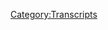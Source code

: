 {{DEFAULTSORT:
    #_TRANSCRIPT_0394:January 31, 2020
}}{{Transcript
    | title         = [[394: January 31, 2020]]
    | caption       = [https://knowledgefight.libsyn.com/knowledge-fight-january-31-2020 Listen to this episode on Libsyn]
    | episodeNumber = [[394: January 31, 2020|394]]
    | length        = 02:21:19
}}

{{MessageBox
    | header     = Warning: Bot Generated Content
    | text       = This transcript was automatically generated by transcription software and likely contains many mistakes and misattributions. Please check the audio for definitive quotes, attribution, and context.
    | image      = N3yvass4myg91.webp
    | imagewidth = 50px
    | id         = warning
}}

{{TranscriptBlock
    | name      = Unknown Speaker
    | timestamp = 00:00:00.000
    | text      = N-n-n-n-n-n-n-n-knowledge fight.
}}

{{TranscriptBlock
    | name      = Unknown Speaker
    | timestamp = 00:00:12.679
    | text      = Damn, Ed, Jordan, I'm sweating.
}}

{{TranscriptBlock
    | name      = Unknown Speaker
    | timestamp = 00:00:19.660
    | text      = Knowledgefight.com, it's time to pray.
}}

{{TranscriptBlock
    | name      = Unknown Speaker
    | timestamp = 00:00:21.480
    | text      = I have great respect for knowledge fight.
}}

{{TranscriptBlock
    | name      = Unknown Speaker
    | timestamp = 00:00:24.359
    | text      = I'm sick of them posing as if they're the good guys saying we are the bad guys.
}}

{{TranscriptBlock
    | name      = Unknown Speaker
    | timestamp = 00:00:28.960
    | text      = A knowledge fight.
}}

{{TranscriptBlock
    | name      = Unknown Speaker
    | timestamp = 00:00:30.280
    | text      = Dan and George.
}}

{{TranscriptBlock
    | name      = Unknown Speaker
    | timestamp = 00:00:31.640
    | text      = A knowledge fight.
}}

{{TranscriptBlock
    | name      = Unknown Speaker
    | timestamp = 00:00:33.320
    | text      = Riddler.
}}

{{TranscriptBlock
    | name      = Unknown Speaker
    | timestamp = 00:00:34.320
    | text      = Riddler.
}}

{{TranscriptBlock
    | name      = Unknown Speaker
    | timestamp = 00:00:35.320
    | text      = Riddler.
}}

{{TranscriptBlock
    | name      = Unknown Speaker
    | timestamp = 00:00:36.320
    | text      = Need money.
}}

{{TranscriptBlock
    | name      = Unknown Speaker
    | timestamp = 00:00:37.320
    | text      = Riddler.
}}

{{TranscriptBlock
    | name      = Unknown Speaker
    | timestamp = 00:00:38.320
    | text      = Riddler.
}}

{{TranscriptBlock
    | name      = Unknown Speaker
    | timestamp = 00:00:39.320
    | text      = Riddler.
}}

{{TranscriptBlock
    | name      = Unknown Speaker
    | timestamp = 00:00:40.320
    | text      = Andy in Kansas.
}}

{{TranscriptBlock
    | name      = Unknown Speaker
    | timestamp = 00:00:41.320
    | text      = Andy inâ€"
}}

{{TranscriptBlock
    | name      = Unknown Speaker
    | timestamp = 00:00:42.320
    | text      = Stop it.
}}

{{TranscriptBlock
    | name      = Unknown Speaker
    | timestamp = 00:00:43.320
    | text      = Andy inâ€"
}}

{{TranscriptBlock
    | name      = Unknown Speaker
    | timestamp = 00:00:44.320
    | text      = Andy in Kansas.
}}

{{TranscriptBlock
    | name      = Unknown Speaker
    | timestamp = 00:00:45.320
    | text      = Andy inâ€"
}}

{{TranscriptBlock
    | name      = Unknown Speaker
    | timestamp = 00:00:46.320
    | text      = Andy inâ€"
}}

{{TranscriptBlock
    | name      = Unknown Speaker
    | timestamp = 00:00:47.320
    | text      = It's time to pray.
}}

{{TranscriptBlock
    | name      = Unknown Speaker
    | timestamp = 00:00:48.320
    | text      = Andy in Kansas.
}}

{{TranscriptBlock
    | name      = Unknown Speaker
    | timestamp = 00:00:49.320
    | text      = You're on the air.
}}

{{TranscriptBlock
    | name      = Unknown Speaker
    | timestamp = 00:00:50.320
    | text      = Thanks for holding us.
}}

{{TranscriptBlock
    | name      = Unknown Speaker
    | timestamp = 00:00:51.320
    | text      = Hello, Alex.
}}

{{TranscriptBlock
    | name      = Unknown Speaker
    | timestamp = 00:00:52.320
    | text      = I'm a sister in color.
}}

{{TranscriptBlock
    | name      = Unknown Speaker
    | timestamp = 00:00:53.320
    | text      = I'm with your Japan.
}}

{{TranscriptBlock
    | name      = Unknown Speaker
    | timestamp = 00:00:54.320
    | text      = knowledgefight.com
}}

{{TranscriptBlock
    | name      = Unknown Speaker
    | timestamp = 00:00:56.320
    | text      = I love you
}}

{{TranscriptBlock
    | name      = Unknown Speaker
    | timestamp = 00:00:58.320
    | text      = Hey everybody
}}

{{TranscriptBlock
    | name      = Unknown Speaker
    | timestamp = 00:01:00.320
    | text      = Welcome back to Knowledge Fight, I'm Dan
}}

{{TranscriptBlock
    | name      = Unknown Speaker
    | timestamp = 00:01:02.320
    | text      = We're a couple dudes, like to sit around, drink novelty beverages
}}

{{TranscriptBlock
    | name      = Unknown Speaker
    | timestamp = 00:01:04.319
    | text      = and talk a little bit about Alex Jones
}}

{{TranscriptBlock
    | name      = Unknown Speaker
    | timestamp = 00:01:06.319
    | text      = Oh indeed we are Dan
}}

{{TranscriptBlock
    | name      = Unknown Speaker
    | timestamp = 00:01:08.319
    | text      = Dan, let me ask you a quick question
}}

{{TranscriptBlock
    | name      = Unknown Speaker
    | timestamp = 00:01:10.319
    | text      = Super Bowl Sunday
}}

{{TranscriptBlock
    | name      = Unknown Speaker
    | timestamp = 00:01:12.319
    | text      = Super Bowl Sunday
}}

{{TranscriptBlock
    | name      = Unknown Speaker
    | timestamp = 00:01:14.319
    | text      = What was the last Super Bowl party
}}

{{TranscriptBlock
    | name      = Unknown Speaker
    | timestamp = 00:01:16.319
    | text      = you attended?
}}

{{TranscriptBlock
    | name      = Unknown Speaker
    | timestamp = 00:01:18.319
    | text      = It's the one American
}}

{{TranscriptBlock
    | name      = Unknown Speaker
    | timestamp = 00:01:20.319
    | text      = holy day
}}

{{TranscriptBlock
    | name      = Unknown Speaker
    | timestamp = 00:01:22.319
    | text      = I say happy holidays
}}

{{TranscriptBlock
    | name      = Unknown Speaker
    | timestamp = 00:01:24.319
    | text      = around Super Bowl time
}}

{{TranscriptBlock
    | name      = Unknown Speaker
    | timestamp = 00:01:26.319
    | text      = I'm over doing this just because
}}

{{TranscriptBlock
    | name      = Unknown Speaker
    | timestamp = 00:01:28.319
    | text      = right before we started recording I informed Jordan
}}

{{TranscriptBlock
    | name      = Unknown Speaker
    | timestamp = 00:01:30.319
    | text      = that I woke up this morning and realized
}}

{{TranscriptBlock
    | name      = Unknown Speaker
    | timestamp = 00:01:32.319
    | text      = I had no idea that today as we're recording
}}

{{TranscriptBlock
    | name      = Unknown Speaker
    | timestamp = 00:01:34.319
    | text      = this is the day of the Super Bowl
}}

{{TranscriptBlock
    | name      = Unknown Speaker
    | timestamp = 00:01:36.319
    | text      = Yeah, neither of us knew who was playing
}}

{{TranscriptBlock
    | name      = Unknown Speaker
    | timestamp = 00:01:38.319
    | text      = I think 2008 might have been something like that
}}

{{TranscriptBlock
    | name      = Unknown Speaker
    | timestamp = 00:01:40.319
    | text      = Okay
}}

{{TranscriptBlock
    | name      = Unknown Speaker
    | timestamp = 00:01:42.319
    | text      = Alright, Obama just won election
}}

{{TranscriptBlock
    | name      = Unknown Speaker
    | timestamp = 00:01:44.319
    | text      = He was inaugurated a couple of weeks ago
}}

{{TranscriptBlock
    | name      = Unknown Speaker
    | timestamp = 00:01:46.319
    | text      = It was the one
}}

{{TranscriptBlock
    | name      = Unknown Speaker
    | timestamp = 00:01:48.319
    | text      = the Super Bowl when Eli Manning
}}

{{TranscriptBlock
    | name      = Unknown Speaker
    | timestamp = 00:01:50.319
    | text      = quarterback
}}

{{TranscriptBlock
    | name      = Unknown Speaker
    | timestamp = 00:01:52.319
    | text      = and he won
}}

{{TranscriptBlock
    | name      = Unknown Speaker
    | timestamp = 00:01:54.319
    | text      = Jason Pierre Paul just ran rampant all over
}}

{{TranscriptBlock
    | name      = Unknown Speaker
    | timestamp = 00:01:56.319
    | text      = the Patriots offense
}}

{{TranscriptBlock
    | name      = Unknown Speaker
    | timestamp = 00:01:58.319
    | text      = That was probably the last time
}}

{{TranscriptBlock
    | name      = Unknown Speaker
    | timestamp = 00:02:00.319
    | text      = I don't know
}}

{{TranscriptBlock
    | name      = Unknown Speaker
    | timestamp = 00:02:02.319
    | text      = I might have been
}}

{{TranscriptBlock
    | name      = Unknown Speaker
    | timestamp = 00:02:04.319
    | text      = with a friend at a bar watching it or something
}}

{{TranscriptBlock
    | name      = Unknown Speaker
    | timestamp = 00:02:06.319
    | text      = at some point during the
}}

{{TranscriptBlock
    | name      = Unknown Speaker
    | timestamp = 00:02:08.319
    | text      = comedy years certainly here in Chicago
}}

{{TranscriptBlock
    | name      = Unknown Speaker
    | timestamp = 00:02:10.319
    | text      = Oh yeah, sure, sure
}}

{{TranscriptBlock
    | name      = Unknown Speaker
    | timestamp = 00:02:12.319
    | text      = I don't care too much
}}

{{TranscriptBlock
    | name      = Unknown Speaker
    | timestamp = 00:02:14.319
    | text      = I'm happy for everyone who does though, enjoy it
}}

{{TranscriptBlock
    | name      = Unknown Speaker
    | timestamp = 00:02:16.319
    | text      = Have a great time, I wish you the best
}}

{{TranscriptBlock
    | name      = Unknown Speaker
    | timestamp = 00:02:18.319
    | text      = And this year, I'm from Missouri
}}

{{TranscriptBlock
    | name      = Unknown Speaker
    | timestamp = 00:02:20.319
    | text      = so the Chiefs are the team
}}

{{TranscriptBlock
    | name      = Unknown Speaker
    | timestamp = 00:02:22.319
    | text      = When I was growing up
}}

{{TranscriptBlock
    | name      = Unknown Speaker
    | timestamp = 00:02:24.319
    | text      = Is Kansas City in Missouri?
}}

{{TranscriptBlock
    | name      = Unknown Speaker
    | timestamp = 00:02:26.319
    | text      = Yes
}}

{{TranscriptBlock
    | name      = Unknown Speaker
    | timestamp = 00:02:28.319
    | text      = Fuck you
}}

{{TranscriptBlock
    | name      = Unknown Speaker
    | timestamp = 00:02:30.319
    | text      = I mean, it's in both states
}}

{{TranscriptBlock
    | name      = Unknown Speaker
    | timestamp = 00:02:32.319
    | text      = Kansas City, Kansas and Missouri
}}

{{TranscriptBlock
    | name      = Unknown Speaker
    | timestamp = 00:02:34.319
    | text      = When I was growing up
}}

{{TranscriptBlock
    | name      = Unknown Speaker
    | timestamp = 00:02:36.319
    | text      = the big thing was like
}}

{{TranscriptBlock
    | name      = Unknown Speaker
    | timestamp = 00:02:38.319
    | text      = Kurt Warner
}}

{{TranscriptBlock
    | name      = Unknown Speaker
    | timestamp = 00:02:40.319
    | text      = Sure, the Rams
}}

{{TranscriptBlock
    | name      = Unknown Speaker
    | timestamp = 00:02:42.319
    | text      = That was 2001
}}

{{TranscriptBlock
    | name      = Unknown Speaker
    | timestamp = 00:02:44.319
    | text      = Yeah, so I was like 16, 17
}}

{{TranscriptBlock
    | name      = Unknown Speaker
    | timestamp = 00:02:46.319
    | text      = around that time
}}

{{TranscriptBlock
    | name      = Unknown Speaker
    | timestamp = 00:02:48.319
    | text      = people were really into these Rams
}}

{{TranscriptBlock
    | name      = Unknown Speaker
    | timestamp = 00:02:50.319
    | text      = Yeah man, greatest show on turf
}}

{{TranscriptBlock
    | name      = Unknown Speaker
    | timestamp = 00:02:52.319
    | text      = But the real Missouri
}}

{{TranscriptBlock
    | name      = Unknown Speaker
    | timestamp = 00:02:54.319
    | text      = heads were still Chiefs guys
}}

{{TranscriptBlock
    | name      = Unknown Speaker
    | timestamp = 00:02:56.319
    | text      = Of course
}}

{{TranscriptBlock
    | name      = Unknown Speaker
    | timestamp = 00:02:58.319
    | text      = They loved the Chiefs
}}

{{TranscriptBlock
    | name      = Unknown Speaker
    | timestamp = 00:03:00.319
    | text      = I remember, I went to see Wu-Tang Clan
}}

{{TranscriptBlock
    | name      = Unknown Speaker
    | timestamp = 00:03:02.319
    | text      = live at the
}}

{{TranscriptBlock
    | name      = Unknown Speaker
    | timestamp = 00:03:04.319
    | text      = Super Bowl? No, at the Blue Note
}}

{{TranscriptBlock
    | name      = Unknown Speaker
    | timestamp = 00:03:06.319
    | text      = in Columbia, Missouri
}}

{{TranscriptBlock
    | name      = Unknown Speaker
    | timestamp = 00:03:08.319
    | text      = I went to go see Wu-Tang
}}

{{TranscriptBlock
    | name      = Unknown Speaker
    | timestamp = 00:03:10.319
    | text      = and how they did it is all of them came out one at a time
}}

{{TranscriptBlock
    | name      = Unknown Speaker
    | timestamp = 00:03:12.319
    | text      = and then at the end
}}

{{TranscriptBlock
    | name      = Unknown Speaker
    | timestamp = 00:03:14.319
    | text      = Method Man was the last to come out
}}

{{TranscriptBlock
    | name      = Unknown Speaker
    | timestamp = 00:03:16.319
    | text      = by himself
}}

{{TranscriptBlock
    | name      = Unknown Speaker
    | timestamp = 00:03:18.319
    | text      = and he got on stage in a Rams jersey
}}

{{TranscriptBlock
    | name      = Unknown Speaker
    | timestamp = 00:03:20.319
    | text      = and he was like, how many old people out here
}}

{{TranscriptBlock
    | name      = Unknown Speaker
    | timestamp = 00:03:22.319
    | text      = love the Rams?
}}

{{TranscriptBlock
    | name      = Unknown Speaker
    | timestamp = 00:03:24.319
    | text      = And he just shook his head at the audience
}}

{{TranscriptBlock
    | name      = Unknown Speaker
    | timestamp = 00:03:26.319
    | text      = tore off the Rams jersey
}}

{{TranscriptBlock
    | name      = Unknown Speaker
    | timestamp = 00:03:28.319
    | text      = there was a Chiefs jersey
}}

{{TranscriptBlock
    | name      = Unknown Speaker
    | timestamp = 00:03:30.319
    | text      = under it
}}

{{TranscriptBlock
    | name      = Unknown Speaker
    | timestamp = 00:03:32.319
    | text      = fucking exploded
}}

{{TranscriptBlock
    | name      = Unknown Speaker
    | timestamp = 00:03:34.319
    | text      = Method Man knows what he's fucking doing
}}

{{TranscriptBlock
    | name      = Unknown Speaker
    | timestamp = 00:03:36.319
    | text      = He did that big hahaha laugh
}}

{{TranscriptBlock
    | name      = Unknown Speaker
    | timestamp = 00:03:38.319
    | text      = then got into like Rock Wild
}}

{{TranscriptBlock
    | name      = Unknown Speaker
    | timestamp = 00:03:40.319
    | text      = Of course, of course
}}

{{TranscriptBlock
    | name      = Unknown Speaker
    | timestamp = 00:03:42.319
    | text      = It went fucking atomic level
}}

{{TranscriptBlock
    | name      = Unknown Speaker
    | timestamp = 00:03:44.319
    | text      = The energy in that room was
}}

{{TranscriptBlock
    | name      = Unknown Speaker
    | timestamp = 00:03:46.319
    | text      = something I still remember to this day
}}

{{TranscriptBlock
    | name      = Unknown Speaker
    | timestamp = 00:03:48.319
    | text      = That is a fucking showman
}}

{{TranscriptBlock
    | name      = Unknown Speaker
    | timestamp = 00:03:50.319
    | text      = People love the Chiefs and I wish them the best
}}

{{TranscriptBlock
    | name      = Unknown Speaker
    | timestamp = 00:03:52.319
    | text      = in their Super Bowl endeavors
}}

{{TranscriptBlock
    | name      = Unknown Speaker
    | timestamp = 00:03:54.319
    | text      = I think they all knew that the Rams were going to move to L.A. eventually
}}

{{TranscriptBlock
    | name      = Unknown Speaker
    | timestamp = 00:03:56.319
    | text      = Probably
}}

{{TranscriptBlock
    | name      = Unknown Speaker
    | timestamp = 00:03:58.319
    | text      = No one could trust them
}}

{{TranscriptBlock
    | name      = Unknown Speaker
    | timestamp = 00:04:00.319
    | text      = No one could trust them
}}

{{TranscriptBlock
    | name      = Unknown Speaker
    | timestamp = 00:04:02.319
    | text      = Anyway, Jordan, this is a podcast where I know a lot about
}}

{{TranscriptBlock
    | name      = Unknown Speaker
    | timestamp = 00:04:04.319
    | text      = Method Man's feelings on Missouri football teams
}}

{{TranscriptBlock
    | name      = Unknown Speaker
    | timestamp = 00:04:06.319
    | text      = and quite a bit about Alex Jones
}}

{{TranscriptBlock
    | name      = Unknown Speaker
    | timestamp = 00:04:08.319
    | text      = And I don't know much about both
}}

{{TranscriptBlock
    | name      = Unknown Speaker
    | timestamp = 00:04:10.319
    | text      = So today, Jordan, we are still in the present day
}}

{{TranscriptBlock
    | name      = Unknown Speaker
    | timestamp = 00:04:12.319
    | text      = because I just can't not
}}

{{TranscriptBlock
    | name      = Unknown Speaker
    | timestamp = 00:04:14.319
    | text      = I can't not
}}

{{TranscriptBlock
    | name      = Unknown Speaker
    | timestamp = 00:04:16.319
    | text      = You just can't quit
}}

{{TranscriptBlock
    | name      = Unknown Speaker
    | timestamp = 00:04:18.319
    | text      = Things just keep happening
}}

{{TranscriptBlock
    | name      = Unknown Speaker
    | timestamp = 00:04:20.319
    | text      = Things keep
}}

{{TranscriptBlock
    | name      = Unknown Speaker
    | timestamp = 00:04:22.319
    | text      = Events happen
}}

{{TranscriptBlock
    | name      = Unknown Speaker
    | timestamp = 00:04:24.319
    | text      = We're in the middle of
}}

{{TranscriptBlock
    | name      = Unknown Speaker
    | timestamp = 00:04:26.319
    | text      = just absolute chaos
}}

{{TranscriptBlock
    | name      = Unknown Speaker
    | timestamp = 00:04:28.319
    | text      = In terms of things that are
}}

{{TranscriptBlock
    | name      = Unknown Speaker
    | timestamp = 00:04:30.319
    | text      = geo-politically relevant
}}

{{TranscriptBlock
    | name      = Unknown Speaker
    | timestamp = 00:04:32.319
    | text      = So we're going over January 31st
}}

{{TranscriptBlock
    | name      = Unknown Speaker
    | timestamp = 00:04:34.319
    | text      = 2020
}}

{{TranscriptBlock
    | name      = Unknown Speaker
    | timestamp = 00:04:36.319
    | text      = God dammit
}}

{{TranscriptBlock
    | name      = Unknown Speaker
    | timestamp = 00:04:38.319
    | text      = So
}}

{{TranscriptBlock
    | name      = Unknown Speaker
    | timestamp = 00:04:40.319
    | text      = In the surrounding context of this
}}

{{TranscriptBlock
    | name      = Unknown Speaker
    | timestamp = 00:04:42.319
    | text      = That day
}}

{{TranscriptBlock
    | name      = Unknown Speaker
    | timestamp = 00:04:44.319
    | text      = will be when the
}}

{{TranscriptBlock
    | name      = Unknown Speaker
    | timestamp = 00:04:46.319
    | text      = Senate votes on whether or not to have
}}

{{TranscriptBlock
    | name      = Unknown Speaker
    | timestamp = 00:04:48.319
    | text      = witnesses in the impeachment trial
}}

{{TranscriptBlock
    | name      = Unknown Speaker
    | timestamp = 00:04:50.319
    | text      = That's the day of
}}

{{TranscriptBlock
    | name      = Unknown Speaker
    | timestamp = 00:04:52.319
    | text      = Brexit
}}

{{TranscriptBlock
    | name      = Unknown Speaker
    | timestamp = 00:04:54.319
    | text      = You have the coronavirus
}}

{{TranscriptBlock
    | name      = Unknown Speaker
    | timestamp = 00:04:56.319
    | text      = situation still looming in the minds
}}

{{TranscriptBlock
    | name      = Unknown Speaker
    | timestamp = 00:04:58.319
    | text      = of propagandists and conspiracy theorists
}}

{{TranscriptBlock
    | name      = Unknown Speaker
    | timestamp = 00:05:00.319
    | text      = And we're going to talk about Wolfgang, how big
}}

{{TranscriptBlock
    | name      = Unknown Speaker
    | timestamp = 00:05:02.319
    | text      = I assume
}}

{{TranscriptBlock
    | name      = Unknown Speaker
    | timestamp = 00:05:04.319
    | text      = I've missed a couple episodes
}}

{{TranscriptBlock
    | name      = Unknown Speaker
    | timestamp = 00:05:06.319
    | text      = I've not heard him come up
}}

{{TranscriptBlock
    | name      = Unknown Speaker
    | timestamp = 00:05:08.319
    | text      = Not one word
}}

{{TranscriptBlock
    | name      = Unknown Speaker
    | timestamp = 00:05:10.319
    | text      = His arrest has not been mentioned in the time
}}

{{TranscriptBlock
    | name      = Unknown Speaker
    | timestamp = 00:05:12.319
    | text      = that I've been listening
}}

{{TranscriptBlock
    | name      = Unknown Speaker
    | timestamp = 00:05:14.319
    | text      = So you know, there's just a ton of things
}}

{{TranscriptBlock
    | name      = Unknown Speaker
    | timestamp = 00:05:16.319
    | text      = And
}}

{{TranscriptBlock
    | name      = Unknown Speaker
    | timestamp = 00:05:18.319
    | text      = I mean, we got the Iowa caucuses
}}

{{TranscriptBlock
    | name      = Unknown Speaker
    | timestamp = 00:05:20.319
    | text      = on Monday too
}}

{{TranscriptBlock
    | name      = Unknown Speaker
    | timestamp = 00:05:22.319
    | text      = So you got just like, everything is
}}

{{TranscriptBlock
    | name      = Unknown Speaker
    | timestamp = 00:05:24.319
    | text      = in play
}}

{{TranscriptBlock
    | name      = Unknown Speaker
    | timestamp = 00:05:26.319
    | text      = So much going on
}}

{{TranscriptBlock
    | name      = Unknown Speaker
    | timestamp = 00:05:28.319
    | text      = And our coming military dictatorship is going to be great
}}

{{TranscriptBlock
    | name      = Unknown Speaker
    | timestamp = 00:05:30.319
    | text      = So I've been like, you know, listening to other things
}}

{{TranscriptBlock
    | name      = Unknown Speaker
    | timestamp = 00:05:32.319
    | text      = trying to find episodes that might be
}}

{{TranscriptBlock
    | name      = Unknown Speaker
    | timestamp = 00:05:34.319
    | text      = interesting to go over, but I just feel like
}}

{{TranscriptBlock
    | name      = Unknown Speaker
    | timestamp = 00:05:36.319
    | text      = if we don't stick around in the present
}}

{{TranscriptBlock
    | name      = Unknown Speaker
    | timestamp = 00:05:38.319
    | text      = we run the risk of missing
}}

{{TranscriptBlock
    | name      = Unknown Speaker
    | timestamp = 00:05:40.319
    | text      = some things
}}

{{TranscriptBlock
    | name      = Unknown Speaker
    | timestamp = 00:05:42.319
    | text      = So I've just committed myself to the fact that
}}

{{TranscriptBlock
    | name      = Unknown Speaker
    | timestamp = 00:05:44.319
    | text      = we've got to be in the present for
}}

{{TranscriptBlock
    | name      = Unknown Speaker
    | timestamp = 00:05:46.319
    | text      = a while probably
}}

{{TranscriptBlock
    | name      = Unknown Speaker
    | timestamp = 00:05:48.319
    | text      = And I'm going to do my best to make it
}}

{{TranscriptBlock
    | name      = Unknown Speaker
    | timestamp = 00:05:50.319
    | text      = fun as we go along
}}

{{TranscriptBlock
    | name      = Unknown Speaker
    | timestamp = 00:05:52.319
    | text      = And I will say, in much the same way
}}

{{TranscriptBlock
    | name      = Unknown Speaker
    | timestamp = 00:05:54.319
    | text      = we got to hear Alex Jones interview a baby
}}

{{TranscriptBlock
    | name      = Unknown Speaker
    | timestamp = 00:05:56.319
    | text      = on a recent show
}}

{{TranscriptBlock
    | name      = Unknown Speaker
    | timestamp = 00:05:58.319
    | text      = This episode does include Alex Jones
}}

{{TranscriptBlock
    | name      = Unknown Speaker
    | timestamp = 00:06:00.319
    | text      = doing one of my favorite big brags
}}

{{TranscriptBlock
    | name      = Unknown Speaker
    | timestamp = 00:06:02.319
    | text      = that he's ever done
}}

{{TranscriptBlock
    | name      = Unknown Speaker
    | timestamp = 00:06:04.319
    | text      = A little brag
}}

{{TranscriptBlock
    | name      = Unknown Speaker
    | timestamp = 00:06:06.319
    | text      = about his past that I cannot
}}

{{TranscriptBlock
    | name      = Unknown Speaker
    | timestamp = 00:06:08.319
    | text      = believe is true in any way
}}

{{TranscriptBlock
    | name      = Unknown Speaker
    | timestamp = 00:06:10.319
    | text      = And it makes me giggle
}}

{{TranscriptBlock
    | name      = Unknown Speaker
    | timestamp = 00:06:12.319
    | text      = I'll tell you the only thing I don't believe is him
}}

{{TranscriptBlock
    | name      = Unknown Speaker
    | timestamp = 00:06:14.319
    | text      = saving a dog's life, I'll tell you that right now
}}

{{TranscriptBlock
    | name      = Unknown Speaker
    | timestamp = 00:06:16.319
    | text      = Certainly not. So before we get down
}}

{{TranscriptBlock
    | name      = Unknown Speaker
    | timestamp = 00:06:18.319
    | text      = to business today, Jordan, we got to take a moment to say thank you
}}

{{TranscriptBlock
    | name      = Unknown Speaker
    | timestamp = 00:06:20.319
    | text      = to some folks who have signed up and are supporting the show
}}

{{TranscriptBlock
    | name      = Unknown Speaker
    | timestamp = 00:06:22.319
    | text      = Yay! So first of all,
}}

{{TranscriptBlock
    | name      = Unknown Speaker
    | timestamp = 00:06:24.319
    | text      = Malcolm Forbes, no not that one
}}

{{TranscriptBlock
    | name      = Unknown Speaker
    | timestamp = 00:06:26.319
    | text      = Thank you so much, you are now a policy wonk
}}

{{TranscriptBlock
    | name      = Unknown Speaker
    | timestamp = 00:06:28.319
    | text      = I'm a policy wonk! Thank you so much
}}

{{TranscriptBlock
    | name      = Unknown Speaker
    | timestamp = 00:06:30.319
    | text      = Malcolm F? Yep
}}

{{TranscriptBlock
    | name      = Unknown Speaker
    | timestamp = 00:06:32.319
    | text      = Tor Gear, thank you so much, you are now a policy wonk
}}

{{TranscriptBlock
    | name      = Unknown Speaker
    | timestamp = 00:06:34.319
    | text      = I'm a policy wonk! Thank you, Tor Gear
}}

{{TranscriptBlock
    | name      = Unknown Speaker
    | timestamp = 00:06:36.319
    | text      = Next, KIRP
}}

{{TranscriptBlock
    | name      = Unknown Speaker
    | timestamp = 00:06:38.319
    | text      = K-I-R-P, thank you so much, you are now a policy wonk
}}

{{TranscriptBlock
    | name      = Unknown Speaker
    | timestamp = 00:06:40.319
    | text      = I'm a policy wonk! Thank you, KIRP
}}

{{TranscriptBlock
    | name      = Unknown Speaker
    | timestamp = 00:06:42.319
    | text      = Thank you, KIRP
}}

{{TranscriptBlock
    | name      = Unknown Speaker
    | timestamp = 00:06:44.319
    | text      = Next, one word, all one word, big ass letdown
}}

{{TranscriptBlock
    | name      = Unknown Speaker
    | timestamp = 00:06:46.319
    | text      = Thank you so much, you are now a policy wonk
}}

{{TranscriptBlock
    | name      = Unknown Speaker
    | timestamp = 00:06:48.319
    | text      = I'm a policy wonk! Thank you, big ass letdown
}}

{{TranscriptBlock
    | name      = Unknown Speaker
    | timestamp = 00:06:50.319
    | text      = Wait, is that us?
}}

{{TranscriptBlock
    | name      = Unknown Speaker
    | timestamp = 00:06:52.319
    | text      = Are we the big ass letdown? I don't know
}}

{{TranscriptBlock
    | name      = Unknown Speaker
    | timestamp = 00:06:54.319
    | text      = If so, I accept the criticism
}}

{{TranscriptBlock
    | name      = Unknown Speaker
    | timestamp = 00:06:56.319
    | text      = Next, JohnP1212
}}

{{TranscriptBlock
    | name      = Unknown Speaker
    | timestamp = 00:06:58.319
    | text      = Thank you so much, you are now a policy wonk
}}

{{TranscriptBlock
    | name      = Unknown Speaker
    | timestamp = 00:07:00.319
    | text      = I'm a policy wonk! Thank you, JohnP1212
}}

{{TranscriptBlock
    | name      = Unknown Speaker
    | timestamp = 00:07:02.319
    | text      = Next, Amber! Thank you so much, you are now a policy wonk
}}

{{TranscriptBlock
    | name      = Unknown Speaker
    | timestamp = 00:07:04.319
    | text      = I'm a policy wonk!
}}

{{TranscriptBlock
    | name      = Unknown Speaker
    | timestamp = 00:07:06.319
    | text      = Thank you, Amber
}}

{{TranscriptBlock
    | name      = Unknown Speaker
    | timestamp = 00:07:08.319
    | text      = Next, Brady, thank you so much, you are now a policy wonk
}}

{{TranscriptBlock
    | name      = Unknown Speaker
    | timestamp = 00:07:10.319
    | text      = like Tom Brady
}}

{{TranscriptBlock
    | name      = Unknown Speaker
    | timestamp = 00:07:12.319
    | text      = I'm a policy wonk!
}}

{{TranscriptBlock
    | name      = Unknown Speaker
    | timestamp = 00:07:14.319
    | text      = Thank you, Brady
}}

{{TranscriptBlock
    | name      = Unknown Speaker
    | timestamp = 00:07:16.319
    | text      = And finally, like I say, thank you to a couple people donated on Alpha
}}

{{TranscriptBlock
    | name      = Unknown Speaker
    | timestamp = 00:07:18.319
    | text      = And I appreciate that very much
}}

{{TranscriptBlock
    | name      = Unknown Speaker
    | timestamp = 00:07:20.319
    | text      = So Natalie, thank you so much, you are now a technocrat
}}

{{TranscriptBlock
    | name      = Unknown Speaker
    | timestamp = 00:07:22.319
    | text      = Matthew, thank you so much, you are now a technocrat
}}

{{TranscriptBlock
    | name      = Unknown Speaker
    | timestamp = 00:07:24.319
    | text      = And Becca M, thank you so much
}}

{{TranscriptBlock
    | name      = Unknown Speaker
    | timestamp = 00:07:26.319
    | text      = Thank you so much.
}}

{{TranscriptBlock
    | name      = Unknown Speaker
    | timestamp = 00:07:27.319
    | text      = You are now a technocrat.
}}

{{TranscriptBlock
    | name      = Unknown Speaker
    | timestamp = 00:07:28.319
    | text      = I'm a policy wonk.
}}

{{TranscriptBlock
    | name      = Unknown Speaker
    | timestamp = 00:07:29.319
    | text      = Crikey, mate.
}}

{{TranscriptBlock
    | name      = Unknown Speaker
    | timestamp = 00:07:30.319
    | text      = That's fantastic.
}}

{{TranscriptBlock
    | name      = Unknown Speaker
    | timestamp = 00:07:31.319
    | text      = Have yourself a brew.
}}

{{TranscriptBlock
    | name      = Unknown Speaker
    | timestamp = 00:07:32.319
    | text      = How's your 401k doing, bro?
}}

{{TranscriptBlock
    | name      = Unknown Speaker
    | timestamp = 00:07:33.319
    | text      = All right.
}}

{{TranscriptBlock
    | name      = Unknown Speaker
    | timestamp = 00:07:34.319
    | text      = We've got to go full tilt boogie on this, Watson.
}}

{{TranscriptBlock
    | name      = Unknown Speaker
    | timestamp = 00:07:36.319
    | text      = All right?
}}

{{TranscriptBlock
    | name      = Unknown Speaker
    | timestamp = 00:07:37.319
    | text      = Let's just get down to business.
}}

{{TranscriptBlock
    | name      = Unknown Speaker
    | timestamp = 00:07:38.319
    | text      = We ain't making that money off that heroin.
}}

{{TranscriptBlock
    | name      = Unknown Speaker
    | timestamp = 00:07:40.319
    | text      = Why are you pimps so good?
}}

{{TranscriptBlock
    | name      = Unknown Speaker
    | timestamp = 00:07:42.240
    | text      = My neck is freakishly large.
}}

{{TranscriptBlock
    | name      = Unknown Speaker
    | timestamp = 00:07:43.879
    | text      = I declare info war on you.
}}

{{TranscriptBlock
    | name      = Unknown Speaker
    | timestamp = 00:07:46.399
    | text      = Thank you so much, Natalie, Matthew, and Becca M.
}}

{{TranscriptBlock
    | name      = Unknown Speaker
    | timestamp = 00:07:48.959
    | text      = Yes.
}}

{{TranscriptBlock
    | name      = Unknown Speaker
    | timestamp = 00:07:49.959
    | text      = Thank you very much.
}}

{{TranscriptBlock
    | name      = Unknown Speaker
    | timestamp = 00:07:50.959
    | text      = You're out there listening and you're thinking, hey, it's Super Bowl Sunday.
}}

{{TranscriptBlock
    | name      = Unknown Speaker
    | timestamp = 00:07:52.759
    | text      = I like this show.
}}

{{TranscriptBlock
    | name      = Unknown Speaker
    | timestamp = 00:07:53.759
    | text      = I'd like to support these jets do and football.
}}

{{TranscriptBlock
    | name      = Unknown Speaker
    | timestamp = 00:07:56.519
    | text      = No, we do not support football.
}}

{{TranscriptBlock
    | name      = Unknown Speaker
    | timestamp = 00:07:59.600
    | text      = You can staunchly against football.
}}

{{TranscriptBlock
    | name      = Unknown Speaker
    | timestamp = 00:08:01.800
    | text      = We no donations to this show, support football, no donations, support football whatsoever,
}}

{{TranscriptBlock
    | name      = Unknown Speaker
    | timestamp = 00:08:07.480
    | text      = but neither has even have a TV subscription, but if you'd like to support the show, you
}}

{{TranscriptBlock
    | name      = Unknown Speaker
    | timestamp = 00:08:11.839
    | text      = can do that by going to our website, knowledge fights.com, clicking the button that's a sport
}}

{{TranscriptBlock
    | name      = Unknown Speaker
    | timestamp = 00:08:15.240
    | text      = show.
}}

{{TranscriptBlock
    | name      = Unknown Speaker
    | timestamp = 00:08:16.240
    | text      = We would appreciate it.
}}

{{TranscriptBlock
    | name      = Unknown Speaker
    | timestamp = 00:08:17.240
    | text      = It'd be lovely.
}}

{{TranscriptBlock
    | name      = Unknown Speaker
    | timestamp = 00:08:18.240
    | text      = So Jordan, today we start off as Alex starts off.
}}

{{TranscriptBlock
    | name      = Unknown Speaker
    | timestamp = 00:08:20.800
    | text      = Uh, I mean, he's still on the coronavirus stuff and uh, so here's where he's at on this
}}

{{TranscriptBlock
    | name      = Unknown Speaker
    | timestamp = 00:08:26.439
    | text      = January 31st.
}}

{{TranscriptBlock
    | name      = Unknown Speaker
    | timestamp = 00:08:27.759
    | text      = Well, the United Nations is working with the globalist client state of China to standardize
}}

{{TranscriptBlock
    | name      = Unknown Speaker
    | timestamp = 00:08:34.679
    | text      = worldwide martial law policies.
}}

{{TranscriptBlock
    | name      = Unknown Speaker
    | timestamp = 00:08:37.279
    | text      = Personally, I think myself and the director general have never seen the scale commitment
}}

{{TranscriptBlock
    | name      = Unknown Speaker
    | timestamp = 00:08:46.200
    | text      = of an epidemic response at this level in terms of all of government involvement across all
}}

{{TranscriptBlock
    | name      = Unknown Speaker
    | timestamp = 00:08:52.399
    | text      = of the different arms of government with a tremendous support being poured into Wuhan
}}

{{TranscriptBlock
    | name      = Unknown Speaker
    | timestamp = 00:08:57.440
    | text      = and Hubei from the central government with a highly organized emergency management structure.
}}

{{TranscriptBlock
    | name      = Unknown Speaker
    | timestamp = 00:09:03.879
    | text      = The challenge is great, but the response has been massive and the Chinese government deserve
}}

{{TranscriptBlock
    | name      = Unknown Speaker
    | timestamp = 00:09:09.000
    | text      = huge credit for that response and for the transparency in which they have dealt with
}}

{{TranscriptBlock
    | name      = Unknown Speaker
    | timestamp = 00:09:14.480
    | text      = this.
}}

{{TranscriptBlock
    | name      = Unknown Speaker
    | timestamp = 00:09:15.480
    | text      = At one point in terms of one of the, the clusters of infection that we're currently working
}}

{{TranscriptBlock
    | name      = Unknown Speaker
    | timestamp = 00:09:20.879
    | text      = with Germany to investigate, it was the lab in China who contacted Germany to tell them
}}

{{TranscriptBlock
    | name      = Unknown Speaker
    | timestamp = 00:09:25.720
    | text      = that they had a return case.
}}

{{TranscriptBlock
    | name      = Unknown Speaker
    | timestamp = 00:09:26.919
    | text      = It was positive.
}}

{{TranscriptBlock
    | name      = Unknown Speaker
    | timestamp = 00:09:27.919
    | text      = So China is not only helping to manage the cases in its own country, but it is actively
}}

{{TranscriptBlock
    | name      = Unknown Speaker
    | timestamp = 00:09:32.799
    | text      = reached and it just goes on.
}}

{{TranscriptBlock
    | name      = Unknown Speaker
    | timestamp = 00:09:36.360
    | text      = Alex plays that bad thing there.
}}

{{TranscriptBlock
    | name      = Unknown Speaker
    | timestamp = 00:09:38.679
    | text      = I don't know.
}}

{{TranscriptBlock
    | name      = Unknown Speaker
    | timestamp = 00:09:39.679
    | text      = How do you turn that into a conspiracy?
}}

{{TranscriptBlock
    | name      = Unknown Speaker
    | timestamp = 00:09:41.559
    | text      = He's playing a clip to demonstrate like it's something nefarious, but it's nothing close
}}

{{TranscriptBlock
    | name      = Unknown Speaker
    | timestamp = 00:09:45.240
    | text      = to what he's saying.
}}

{{TranscriptBlock
    | name      = Unknown Speaker
    | timestamp = 00:09:46.240
    | text      = Like I recognize the voice he's playing because I happened to watch that conference that he's
}}

{{TranscriptBlock
    | name      = Unknown Speaker
    | timestamp = 00:09:50.759
    | text      = playing a clip from Alex is saying that the UN is working with the Chinese government,
}}

{{TranscriptBlock
    | name      = Unknown Speaker
    | timestamp = 00:09:55.120
    | text      = but this is actually a world health organization conference and in fairness, the WHO is a branch
}}

{{TranscriptBlock
    | name      = Unknown Speaker
    | timestamp = 00:10:00.059
    | text      = of the UN, but this still feels a little bit sloppy for him to just be like, ah, it's all
}}

{{TranscriptBlock
    | name      = Unknown Speaker
    | timestamp = 00:10:03.600
    | text      = you.
}}

{{TranscriptBlock
    | name      = Unknown Speaker
    | timestamp = 00:10:04.600
    | text      = Anyway, I don't know.
}}

{{TranscriptBlock
    | name      = Unknown Speaker
    | timestamp = 00:10:05.600
    | text      = I'll give him half credit.
}}

{{TranscriptBlock
    | name      = Unknown Speaker
    | timestamp = 00:10:06.600
    | text      = Yeah.
}}

{{TranscriptBlock
    | name      = Unknown Speaker
    | timestamp = 00:10:07.600
    | text      = Okay.
}}

{{TranscriptBlock
    | name      = Unknown Speaker
    | timestamp = 00:10:08.600
    | text      = Also, of course the world health organization is working with China on this outbreak.
}}

{{TranscriptBlock
    | name      = Unknown Speaker
    | timestamp = 00:10:10.240
    | text      = I don't understand.
}}

{{TranscriptBlock
    | name      = Unknown Speaker
    | timestamp = 00:10:11.320
    | text      = Why is that like some sort of like, what does Alex expect him just to be like, I don't know
}}

{{TranscriptBlock
    | name      = Unknown Speaker
    | timestamp = 00:10:15.200
    | text      = I will wing it.
}}

{{TranscriptBlock
    | name      = Unknown Speaker
    | timestamp = 00:10:16.200
    | text      = Fuck it.
}}

{{TranscriptBlock
    | name      = Unknown Speaker
    | timestamp = 00:10:17.399
    | text      = The part that Alex plays there is this world health organization representative talking
}}

{{TranscriptBlock
    | name      = Unknown Speaker
    | timestamp = 00:10:21.240
    | text      = about how quickly the Chinese government recognized the virus, identified it, found its genome
}}

{{TranscriptBlock
    | name      = Unknown Speaker
    | timestamp = 00:10:26.559
    | text      = and shared the genome with the rest of the world.
}}

{{TranscriptBlock
    | name      = Unknown Speaker
    | timestamp = 00:10:28.440
    | text      = So people could identify it if it pops up in their regions of all the things in this
}}

{{TranscriptBlock
    | name      = Unknown Speaker
    | timestamp = 00:10:33.259
    | text      = whole story.
}}

{{TranscriptBlock
    | name      = Unknown Speaker
    | timestamp = 00:10:34.259
    | text      = I don't know how information sharing is something that Alex is taking issue with that seems
}}

{{TranscriptBlock
    | name      = Unknown Speaker
    | timestamp = 00:10:38.720
    | text      = to be the lead information sharing is one degree of separation away from standardizing
}}

{{TranscriptBlock
    | name      = Unknown Speaker
    | timestamp = 00:10:44.440
    | text      = global martial law, Dan, everybody knows that.
}}

{{TranscriptBlock
    | name      = Unknown Speaker
    | timestamp = 00:10:47.200
    | text      = It's wild that that's like the angle that he's starting this, uh, this whole thing off
}}

{{TranscriptBlock
    | name      = Unknown Speaker
    | timestamp = 00:10:51.039
    | text      = on.
}}

{{TranscriptBlock
    | name      = Unknown Speaker
    | timestamp = 00:10:52.039
    | text      = Cause it's weak.
}}

{{TranscriptBlock
    | name      = Unknown Speaker
    | timestamp = 00:10:53.039
    | text      = Yeah.
}}

{{TranscriptBlock
    | name      = Unknown Speaker
    | timestamp = 00:10:54.039
    | text      = It's weird that he picked the one thing that everybody is kind of universally praising
}}

{{TranscriptBlock
    | name      = Unknown Speaker
    | timestamp = 00:10:57.080
    | text      = China for in order to demonize the Chinese.
}}

{{TranscriptBlock
    | name      = Unknown Speaker
    | timestamp = 00:10:59.919
    | text      = Yeah.
}}

{{TranscriptBlock
    | name      = Unknown Speaker
    | timestamp = 00:11:00.919
    | text      = Yeah.
}}

{{TranscriptBlock
    | name      = Unknown Speaker
    | timestamp = 00:11:01.919
    | text      = It's strange.
}}

{{TranscriptBlock
    | name      = Unknown Speaker
    | timestamp = 00:11:02.919
    | text      = Yeah.
}}

{{TranscriptBlock
    | name      = Unknown Speaker
    | timestamp = 00:11:03.919
    | text      = That's a little bit weird.
}}

{{TranscriptBlock
    | name      = Unknown Speaker
    | timestamp = 00:11:04.919
    | text      = So this is just a little bit of like a little nibble on a moose boosh at the beginning of
}}

{{TranscriptBlock
    | name      = Unknown Speaker
    | timestamp = 00:11:07.120
    | text      = the show, complaining about the virus outbreak, standardized global martial law, Alex gets
}}

{{TranscriptBlock
    | name      = Unknown Speaker
    | timestamp = 00:11:12.340
    | text      = distracted because one of his interns plays a little prank on him.
}}

{{TranscriptBlock
    | name      = Unknown Speaker
    | timestamp = 00:11:16.000
    | text      = I think there, that's what I was telling folks about coming in here and seeing this incredibly
}}

{{TranscriptBlock
    | name      = Unknown Speaker
    | timestamp = 00:11:21.080
    | text      = triggering image, but I'm going to restart the show.
}}

{{TranscriptBlock
    | name      = Unknown Speaker
    | timestamp = 00:11:24.759
    | text      = So what's happened is one of triggering image.
}}

{{TranscriptBlock
    | name      = Unknown Speaker
    | timestamp = 00:11:27.600
    | text      = Somebody has put up on his big screen, a picture of Adam Schiff and Alex cannot stand the sight
}}

{{TranscriptBlock
    | name      = Unknown Speaker
    | timestamp = 00:11:33.480
    | text      = of Adam shifts.
}}

{{TranscriptBlock
    | name      = Unknown Speaker
    | timestamp = 00:11:34.480
    | text      = That's Christ.
}}

{{TranscriptBlock
    | name      = Unknown Speaker
    | timestamp = 00:11:35.480
    | text      = So he is sort of losing it a little bit.
}}

{{TranscriptBlock
    | name      = Unknown Speaker
    | timestamp = 00:11:37.200
    | text      = And he, like you heard right there, he's like, all right, after, after the break, we're just
}}

{{TranscriptBlock
    | name      = Unknown Speaker
    | timestamp = 00:11:40.679
    | text      = going to restart the show there.
}}

{{TranscriptBlock
    | name      = Unknown Speaker
    | timestamp = 00:11:42.559
    | text      = That's what I was telling folks about coming in here and seeing this incredibly triggering
}}

{{TranscriptBlock
    | name      = Unknown Speaker
    | timestamp = 00:11:46.879
    | text      = image, but I'm going to restart the show next segment.
}}

{{TranscriptBlock
    | name      = Unknown Speaker
    | timestamp = 00:11:50.159
    | text      = We're going to just disregard this segment as if the segment never even existed.
}}

{{TranscriptBlock
    | name      = Unknown Speaker
    | timestamp = 00:11:53.679
    | text      = And a lot of that problem is I get in here last minute, right before I realize you're
}}

{{TranscriptBlock
    | name      = Unknown Speaker
    | timestamp = 00:11:57.919
    | text      = recording.
}}

{{TranscriptBlock
    | name      = Unknown Speaker
    | timestamp = 00:11:58.919
    | text      = I'll go around to your business.
}}

{{TranscriptBlock
    | name      = Unknown Speaker
    | timestamp = 00:11:59.919
    | text      = And I got here about 30 seconds late.
}}

{{TranscriptBlock
    | name      = Unknown Speaker
    | timestamp = 00:12:01.720
    | text      = So I apologize the crew on that, but I'm going to reset here and not just blow up and turn
}}

{{TranscriptBlock
    | name      = Unknown Speaker
    | timestamp = 00:12:06.919
    | text      = this fricking table over man, because I'm pissed about what's going on in this world.
}}

{{TranscriptBlock
    | name      = Unknown Speaker
    | timestamp = 00:12:11.159
    | text      = And like I said, that son of a bitch chef pisses me off.
}}

{{TranscriptBlock
    | name      = Unknown Speaker
    | timestamp = 00:12:16.399
    | text      = And I, I probably shouldn't even have that up there, but what the hell is wrong with
}}

{{TranscriptBlock
    | name      = Unknown Speaker
    | timestamp = 00:12:20.519
    | text      = that piece of crap and how the hell is such a piece of garbage rolling over us?
}}

{{TranscriptBlock
    | name      = Unknown Speaker
    | timestamp = 00:12:25.159
    | text      = Obviously, that's a normal response to a bug eyed pervert child molester like him running
}}

{{TranscriptBlock
    | name      = Unknown Speaker
    | timestamp = 00:12:32.600
    | text      = our country.
}}

{{TranscriptBlock
    | name      = Unknown Speaker
    | timestamp = 00:12:33.600
    | text      = So, I mean, like he's just freaking, he can't handle the sight of this guy.
}}

{{TranscriptBlock
    | name      = Unknown Speaker
    | timestamp = 00:12:38.679
    | text      = That seems excessive.
}}

{{TranscriptBlock
    | name      = Unknown Speaker
    | timestamp = 00:12:39.679
    | text      = I, I, I've done a show about Alex Jones for three years now and I loathe the man.
}}

{{TranscriptBlock
    | name      = Unknown Speaker
    | timestamp = 00:12:44.840
    | text      = Yeah.
}}

{{TranscriptBlock
    | name      = Unknown Speaker
    | timestamp = 00:12:45.840
    | text      = I can handle seeing a picture of him.
}}

{{TranscriptBlock
    | name      = Unknown Speaker
    | timestamp = 00:12:48.240
    | text      = I think the president is one of the most evil people I've ever encountered in my entire
}}

{{TranscriptBlock
    | name      = Unknown Speaker
    | timestamp = 00:12:52.360
    | text      = life.
}}

{{TranscriptBlock
    | name      = Unknown Speaker
    | timestamp = 00:12:53.360
    | text      = And the president.
}}

{{TranscriptBlock
    | name      = Unknown Speaker
    | timestamp = 00:12:54.360
    | text      = No, not him personally.
}}

{{TranscriptBlock
    | name      = Unknown Speaker
    | timestamp = 00:12:57.600
    | text      = I mean, you still stand to see a picture.
}}

{{TranscriptBlock
    | name      = Unknown Speaker
    | timestamp = 00:13:00.480
    | text      = I can look at him.
}}

{{TranscriptBlock
    | name      = Unknown Speaker
    | timestamp = 00:13:01.480
    | text      = Yeah.
}}

{{TranscriptBlock
    | name      = Unknown Speaker
    | timestamp = 00:13:02.480
    | text      = It's very, it's a very weird thing.
}}

{{TranscriptBlock
    | name      = Unknown Speaker
    | timestamp = 00:13:03.480
    | text      = I know that Alex is getting so fucking worked up about seeing this picture and then be like,
}}

{{TranscriptBlock
    | name      = Unknown Speaker
    | timestamp = 00:13:06.840
    | text      = Hey, this is normal.
}}

{{TranscriptBlock
    | name      = Unknown Speaker
    | timestamp = 00:13:07.840
    | text      = Yeah.
}}

{{TranscriptBlock
    | name      = Unknown Speaker
    | timestamp = 00:13:08.840
    | text      = This is just who I am.
}}

{{TranscriptBlock
    | name      = Unknown Speaker
    | timestamp = 00:13:09.840
    | text      = This is human.
}}

{{TranscriptBlock
    | name      = Unknown Speaker
    | timestamp = 00:13:10.840
    | text      = I am fucking insane.
}}

{{TranscriptBlock
    | name      = Unknown Speaker
    | timestamp = 00:13:11.840
    | text      = This is what people do.
}}

{{TranscriptBlock
    | name      = Unknown Speaker
    | timestamp = 00:13:12.840
    | text      = This is what people do.
}}

{{TranscriptBlock
    | name      = Unknown Speaker
    | timestamp = 00:13:13.840
    | text      = They see a picture of Adam Schiff and then they, uh, really have to go over the top doing
}}

{{TranscriptBlock
    | name      = Unknown Speaker
    | timestamp = 00:13:18.639
    | text      = a performance of being really furious, except I'm not positive that it is a performance.
}}

{{TranscriptBlock
    | name      = Unknown Speaker
    | timestamp = 00:13:23.080
    | text      = Like, I think that there is some sort of like real on regulated emotion that he has when
}}

{{TranscriptBlock
    | name      = Unknown Speaker
    | timestamp = 00:13:30.120
    | text      = he sees people that he doesn't like just this, this overarching uncontrollable rage.
}}

{{TranscriptBlock
    | name      = Unknown Speaker
    | timestamp = 00:13:35.759
    | text      = Um, I, I, it seems like he could have used a trigger warning for years.
}}

{{TranscriptBlock
    | name      = Unknown Speaker
    | timestamp = 00:13:41.399
    | text      = He has railed against it, but it seems like somebody should have said that.
}}

{{TranscriptBlock
    | name      = Unknown Speaker
    | timestamp = 00:13:44.000
    | text      = I mean, that's what he's asking for.
}}

{{TranscriptBlock
    | name      = Unknown Speaker
    | timestamp = 00:13:45.600
    | text      = Yeah.
}}

{{TranscriptBlock
    | name      = Unknown Speaker
    | timestamp = 00:13:46.600
    | text      = It really is.
}}

{{TranscriptBlock
    | name      = Unknown Speaker
    | timestamp = 00:13:47.600
    | text      = Don't put up images that trigger me.
}}

{{TranscriptBlock
    | name      = Unknown Speaker
    | timestamp = 00:13:48.600
    | text      = It does kind of sound like a safe space for pictures.
}}

{{TranscriptBlock
    | name      = Unknown Speaker
    | timestamp = 00:13:51.279
    | text      = It does seem like otherwise I'm going to freak out and start yelling and we're going to have
}}

{{TranscriptBlock
    | name      = Unknown Speaker
    | timestamp = 00:13:54.559
    | text      = to restart the show, which isn't a thing that can be done with live broadcast.
}}

{{TranscriptBlock
    | name      = Unknown Speaker
    | timestamp = 00:13:58.360
    | text      = No, you can restart it.
}}

{{TranscriptBlock
    | name      = Unknown Speaker
    | timestamp = 00:13:59.919
    | text      = Okay.
}}

{{TranscriptBlock
    | name      = Unknown Speaker
    | timestamp = 00:14:00.919
    | text      = Just everybody.
}}

{{TranscriptBlock
    | name      = Unknown Speaker
    | timestamp = 00:14:01.919
    | text      = It's, it's like when you're, uh, when they introduce evidence that the judge is like
}}

{{TranscriptBlock
    | name      = Unknown Speaker
    | timestamp = 00:14:05.039
    | text      = disregard that ever strike that from the record.
}}

{{TranscriptBlock
    | name      = Unknown Speaker
    | timestamp = 00:14:07.519
    | text      = Right?
}}

{{TranscriptBlock
    | name      = Unknown Speaker
    | timestamp = 00:14:08.519
    | text      = So he, he, this again, I should be clear, this is not part of the show.
}}

{{TranscriptBlock
    | name      = Unknown Speaker
    | timestamp = 00:14:12.159
    | text      = Okay.
}}

{{TranscriptBlock
    | name      = Unknown Speaker
    | timestamp = 00:14:13.159
    | text      = This is absolutely before the show starts.
}}

{{TranscriptBlock
    | name      = Unknown Speaker
    | timestamp = 00:14:14.600
    | text      = This is, this is stricken from the record.
}}

{{TranscriptBlock
    | name      = Unknown Speaker
    | timestamp = 00:14:17.039
    | text      = Okay.
}}

{{TranscriptBlock
    | name      = Unknown Speaker
    | timestamp = 00:14:18.039
    | text      = The jury may not consider this.
}}

{{TranscriptBlock
    | name      = Unknown Speaker
    | timestamp = 00:14:19.039
    | text      = Okay.
}}

{{TranscriptBlock
    | name      = Unknown Speaker
    | timestamp = 00:14:20.039
    | text      = Seriously.
}}

{{TranscriptBlock
    | name      = Unknown Speaker
    | timestamp = 00:14:21.039
    | text      = I was thinking how much I hate him.
}}

{{TranscriptBlock
    | name      = Unknown Speaker
    | timestamp = 00:14:22.039
    | text      = The three 30 in the morning, he's just a detestable person and I look, he works for the Democrats,
}}

{{TranscriptBlock
    | name      = Unknown Speaker
    | timestamp = 00:14:27.919
    | text      = the top.
}}

{{TranscriptBlock
    | name      = Unknown Speaker
    | timestamp = 00:14:28.919
    | text      = So he doesn't just look like a pedophile.
}}

{{TranscriptBlock
    | name      = Unknown Speaker
    | timestamp = 00:14:30.879
    | text      = He is one of the Democrats in China, all the tea in China, that that guy is a pedophile.
}}

{{TranscriptBlock
    | name      = Unknown Speaker
    | timestamp = 00:14:39.200
    | text      = I will take that back.
}}

{{TranscriptBlock
    | name      = Unknown Speaker
    | timestamp = 00:14:40.200
    | text      = If I was casting someone as a pedophile in a movie, there's only one person that on the
}}

{{TranscriptBlock
    | name      = Unknown Speaker
    | timestamp = 00:14:45.679
    | text      = bill as a top star as a pedophile, you know, if you had a movie about a pedophile, it kidnaps
}}

{{TranscriptBlock
    | name      = Unknown Speaker
    | timestamp = 00:14:49.840
    | text      = kids and keeps them in basements and tortures them and eat some Stelter or Schiff.
}}

{{TranscriptBlock
    | name      = Unknown Speaker
    | timestamp = 00:14:55.240
    | text      = Because when you really get down to it, really feel like this is illegal.
}}

{{TranscriptBlock
    | name      = Unknown Speaker
    | timestamp = 00:14:57.840
    | text      = The most creepy, demonic, filthy, make your skin crawl pieces of garbage, rape America,
}}

{{TranscriptBlock
    | name      = Unknown Speaker
    | timestamp = 00:15:05.000
    | text      = rape the truth.
}}

{{TranscriptBlock
    | name      = Unknown Speaker
    | timestamp = 00:15:06.000
    | text      = One, our children, one, our guns and are quarterbacking the psychic gang rape of the planet.
}}

{{TranscriptBlock
    | name      = Unknown Speaker
    | timestamp = 00:15:11.720
    | text      = I told you, I'm going to reset them to come back.
}}

{{TranscriptBlock
    | name      = Unknown Speaker
    | timestamp = 00:15:16.039
    | text      = This is not a show you just saw just a little screw ups in here and chef can't handle it.
}}

{{TranscriptBlock
    | name      = Unknown Speaker
    | timestamp = 00:15:21.960
    | text      = Can't handle it.
}}

{{TranscriptBlock
    | name      = Unknown Speaker
    | timestamp = 00:15:22.960
    | text      = Can't handle it.
}}

{{TranscriptBlock
    | name      = Unknown Speaker
    | timestamp = 00:15:23.960
    | text      = Can't handle it.
}}

{{TranscriptBlock
    | name      = Unknown Speaker
    | timestamp = 00:15:24.960
    | text      = Ah, boy, boy.
}}

{{TranscriptBlock
    | name      = Unknown Speaker
    | timestamp = 00:15:25.960
    | text      = That is what a baby we are getting real.
}}

{{TranscriptBlock
    | name      = Unknown Speaker
    | timestamp = 00:15:29.559
    | text      = We're really getting to the point where it's like somebody needs to confine this man.
}}

{{TranscriptBlock
    | name      = Unknown Speaker
    | timestamp = 00:15:33.679
    | text      = I really think you can't do that.
}}

{{TranscriptBlock
    | name      = Unknown Speaker
    | timestamp = 00:15:35.840
    | text      = No, because I think that he's using such I think I think he's walking a line in terms
}}

{{TranscriptBlock
    | name      = Unknown Speaker
    | timestamp = 00:15:41.480
    | text      = of defamation, but he keeps talking about like psychic gang rape of the country.
}}

{{TranscriptBlock
    | name      = Unknown Speaker
    | timestamp = 00:15:45.159
    | text      = Yeah.
}}

{{TranscriptBlock
    | name      = Unknown Speaker
    | timestamp = 00:15:46.159
    | text      = Like those are terms that don't mean anything.
}}

{{TranscriptBlock
    | name      = Unknown Speaker
    | timestamp = 00:15:47.159
    | text      = So that's not actionable to say that someone looks like a pedophile is a judgment.
}}

{{TranscriptBlock
    | name      = Unknown Speaker
    | timestamp = 00:15:52.799
    | text      = That's not something that is defamatory, right?
}}

{{TranscriptBlock
    | name      = Unknown Speaker
    | timestamp = 00:15:55.679
    | text      = Yeah.
}}

{{TranscriptBlock
    | name      = Unknown Speaker
    | timestamp = 00:15:56.679
    | text      = But also Brian Stelter, he has called, he did directly call him a pedophile though.
}}

{{TranscriptBlock
    | name      = Unknown Speaker
    | timestamp = 00:16:00.840
    | text      = Right.
}}

{{TranscriptBlock
    | name      = Unknown Speaker
    | timestamp = 00:16:01.840
    | text      = He did say he's a pedophile.
}}

{{TranscriptBlock
    | name      = Unknown Speaker
    | timestamp = 00:16:02.840
    | text      = I think he said he wouldn't be surprised.
}}

{{TranscriptBlock
    | name      = Unknown Speaker
    | timestamp = 00:16:05.399
    | text      = He did also call him.
}}

{{TranscriptBlock
    | name      = Unknown Speaker
    | timestamp = 00:16:06.799
    | text      = Yeah.
}}

{{TranscriptBlock
    | name      = Unknown Speaker
    | timestamp = 00:16:07.799
    | text      = Yeah.
}}

{{TranscriptBlock
    | name      = Unknown Speaker
    | timestamp = 00:16:08.799
    | text      = It's not good.
}}

{{TranscriptBlock
    | name      = Unknown Speaker
    | timestamp = 00:16:09.799
    | text      = I don't, I don't know what you'd have to do.
}}

{{TranscriptBlock
    | name      = Unknown Speaker
    | timestamp = 00:16:10.799
    | text      = Uh, they're both public figures.
}}

{{TranscriptBlock
    | name      = Unknown Speaker
    | timestamp = 00:16:12.559
    | text      = Right.
}}

{{TranscriptBlock
    | name      = Unknown Speaker
    | timestamp = 00:16:13.559
    | text      = Right.
}}

{{TranscriptBlock
    | name      = Unknown Speaker
    | timestamp = 00:16:14.559
    | text      = If it'd be difficult.
}}

{{TranscriptBlock
    | name      = Unknown Speaker
    | timestamp = 00:16:15.559
    | text      = Right.
}}

{{TranscriptBlock
    | name      = Unknown Speaker
    | timestamp = 00:16:16.559
    | text      = It would be difficult.
}}

{{TranscriptBlock
    | name      = Unknown Speaker
    | timestamp = 00:16:17.559
    | text      = I still feel like you can't directly go on the radio and say, certainly that Adam Schiff
}}

{{TranscriptBlock
    | name      = Unknown Speaker
    | timestamp = 00:16:21.980
    | text      = is a pedophile.
}}

{{TranscriptBlock
    | name      = Unknown Speaker
    | timestamp = 00:16:22.980
    | text      = Great news though.
}}

{{TranscriptBlock
    | name      = Unknown Speaker
    | timestamp = 00:16:23.980
    | text      = That was not part of the show.
}}

{{TranscriptBlock
    | name      = Unknown Speaker
    | timestamp = 00:16:26.600
    | text      = So that's fair.
}}

{{TranscriptBlock
    | name      = Unknown Speaker
    | timestamp = 00:16:30.320
    | text      = That's fair.
}}

{{TranscriptBlock
    | name      = Unknown Speaker
    | timestamp = 00:16:31.320
    | text      = It's a move point.
}}

{{TranscriptBlock
    | name      = Unknown Speaker
    | timestamp = 00:16:32.320
    | text      = Not part of the show.
}}

{{TranscriptBlock
    | name      = Unknown Speaker
    | timestamp = 00:16:33.320
    | text      = It's stricken for the record.
}}

{{TranscriptBlock
    | name      = Unknown Speaker
    | timestamp = 00:16:34.320
    | text      = I don't know if I've ever heard an episode where Alex is like, all right, this stuff
}}

{{TranscriptBlock
    | name      = Unknown Speaker
    | timestamp = 00:16:36.600
    | text      = that I'm doing right now doesn't count.
}}

{{TranscriptBlock
    | name      = Unknown Speaker
    | timestamp = 00:16:39.879
    | text      = What you just heard.
}}

{{TranscriptBlock
    | name      = Unknown Speaker
    | timestamp = 00:16:41.600
    | text      = Not real.
}}

{{TranscriptBlock
    | name      = Unknown Speaker
    | timestamp = 00:16:42.600
    | text      = I'm taking a mulligan on this one.
}}

{{TranscriptBlock
    | name      = Unknown Speaker
    | timestamp = 00:16:46.000
    | text      = I love it.
}}

{{TranscriptBlock
    | name      = Unknown Speaker
    | timestamp = 00:16:48.120
    | text      = Also if you're casting a movie, I would say the Brian Stelter and Adam Schiff are both
}}

{{TranscriptBlock
    | name      = Unknown Speaker
    | timestamp = 00:16:52.440
    | text      = not in the, uh, in the running.
}}

{{TranscriptBlock
    | name      = Unknown Speaker
    | timestamp = 00:16:55.039
    | text      = No, I think they would be perfectly cast though as both Brian Stelter and Adam Schiff in a
}}

{{TranscriptBlock
    | name      = Unknown Speaker
    | timestamp = 00:17:00.679
    | text      = movie who needed someone to play Brian Stelter.
}}

{{TranscriptBlock
    | name      = Unknown Speaker
    | timestamp = 00:17:02.679
    | text      = I'd recommend I would hire Brian Stelter right away.
}}

{{TranscriptBlock
    | name      = Unknown Speaker
    | timestamp = 00:17:06.240
    | text      = Stunt cast.
}}

{{TranscriptBlock
    | name      = Unknown Speaker
    | timestamp = 00:17:07.240
    | text      = So anyway, now we get to the actual show cause I wasn't part of the show.
}}

{{TranscriptBlock
    | name      = Unknown Speaker
    | timestamp = 00:17:10.799
    | text      = All right.
}}

{{TranscriptBlock
    | name      = Unknown Speaker
    | timestamp = 00:17:11.799
    | text      = Alex comes in and apparently CNN has a problem with white people, uh, trying to stop the
}}

{{TranscriptBlock
    | name      = Unknown Speaker
    | timestamp = 00:17:19.119
    | text      = coronavirus and CNN says that white people are the problem.
}}

{{TranscriptBlock
    | name      = Unknown Speaker
    | timestamp = 00:17:23.160
    | text      = I'm not kidding.
}}

{{TranscriptBlock
    | name      = Unknown Speaker
    | timestamp = 00:17:24.160
    | text      = It's an info wars.com article with their tweets and reports CNN is angry that white people
}}

{{TranscriptBlock
    | name      = Unknown Speaker
    | timestamp = 00:17:30.759
    | text      = are trying to stop the coronavirus spreading.
}}

{{TranscriptBlock
    | name      = Unknown Speaker
    | timestamp = 00:17:32.759
    | text      = Yes.
}}

{{TranscriptBlock
    | name      = Unknown Speaker
    | timestamp = 00:17:33.759
    | text      = It's white people's fault.
}}

{{TranscriptBlock
    | name      = Unknown Speaker
    | timestamp = 00:17:34.759
    | text      = It's white people's fault.
}}

{{TranscriptBlock
    | name      = Unknown Speaker
    | timestamp = 00:17:37.200
    | text      = So the article in info wars unsurprisingly was written by Paul Joseph Watson, who found
}}

{{TranscriptBlock
    | name      = Unknown Speaker
    | timestamp = 00:17:41.759
    | text      = a CNN tweet to complain about the tweet is about how the pictures that Trump tweeted
}}

{{TranscriptBlock
    | name      = Unknown Speaker
    | timestamp = 00:17:46.700
    | text      = out where he was being briefed about the coronavirus situation by a panel of experts was legitimately
}}

{{TranscriptBlock
    | name      = Unknown Speaker
    | timestamp = 00:17:51.519
    | text      = all white men with one white woman appearing to be at the meeting in the back row.
}}

{{TranscriptBlock
    | name      = Unknown Speaker
    | timestamp = 00:17:57.000
    | text      = The CNN tweet links to an opinion piece on CNN about how striking this image is and how
}}

{{TranscriptBlock
    | name      = Unknown Speaker
    | timestamp = 00:18:01.839
    | text      = commonplace it's become in Trump's administration to only see white people in positions of authority
}}

{{TranscriptBlock
    | name      = Unknown Speaker
    | timestamp = 00:18:06.799
    | text      = or even close to power or official dumb.
}}

{{TranscriptBlock
    | name      = Unknown Speaker
    | timestamp = 00:18:09.240
    | text      = What?
}}

{{TranscriptBlock
    | name      = Unknown Speaker
    | timestamp = 00:18:10.240
    | text      = No one.
}}

{{TranscriptBlock
    | name      = Unknown Speaker
    | timestamp = 00:18:11.240
    | text      = How did anybody see that coming?
}}

{{TranscriptBlock
    | name      = Unknown Speaker
    | timestamp = 00:18:12.319
    | text      = No one is mad that they were trying to work on the virus situation.
}}

{{TranscriptBlock
    | name      = Unknown Speaker
    | timestamp = 00:18:15.599
    | text      = It's just an op-ed that's pointing out how Trump tweeted this picture along with the
}}

{{TranscriptBlock
    | name      = Unknown Speaker
    | timestamp = 00:18:19.079
    | text      = caption calling them quote the world's best the best experts anywhere in the world.
}}

{{TranscriptBlock
    | name      = Unknown Speaker
    | timestamp = 00:18:25.019
    | text      = As the article expresses quote the recent photos of the best experts telegraph the kinds
}}

{{TranscriptBlock
    | name      = Unknown Speaker
    | timestamp = 00:18:29.599
    | text      = of people the administration deems worthy of holding power or even being in close proximity
}}

{{TranscriptBlock
    | name      = Unknown Speaker
    | timestamp = 00:18:34.240
    | text      = to it.
}}

{{TranscriptBlock
    | name      = Unknown Speaker
    | timestamp = 00:18:35.440
    | text      = The article ends quote the visuals that have come to define the Trump administration say
}}

{{TranscriptBlock
    | name      = Unknown Speaker
    | timestamp = 00:18:39.759
    | text      = something else too.
}}

{{TranscriptBlock
    | name      = Unknown Speaker
    | timestamp = 00:18:41.400
    | text      = They signal which people in a multiracial half female country Trump values the opinions
}}

{{TranscriptBlock
    | name      = Unknown Speaker
    | timestamp = 00:18:46.519
    | text      = of mostly white men who are my were mirror images of the president himself.
}}

{{TranscriptBlock
    | name      = Unknown Speaker
    | timestamp = 00:18:52.640
    | text      = Paul takes this pretty short op-ed on CNN which mirrors points that people have made
}}

{{TranscriptBlock
    | name      = Unknown Speaker
    | timestamp = 00:18:56.880
    | text      = pretty consistently about Trump's administration going all the way back to day one and this
}}

{{TranscriptBlock
    | name      = Unknown Speaker
    | timestamp = 00:19:01.440
    | text      = is how he comments on it.
}}

{{TranscriptBlock
    | name      = Unknown Speaker
    | timestamp = 00:19:03.079
    | text      = This is from the article quote according to CNN the real concern about the coronavirus
}}

{{TranscriptBlock
    | name      = Unknown Speaker
    | timestamp = 00:19:08.319
    | text      = is not the potential for a global pandemic.
}}

{{TranscriptBlock
    | name      = Unknown Speaker
    | timestamp = 00:19:10.680
    | text      = It's the fact there are too many white people trying to stop it which is not accurate at
}}

{{TranscriptBlock
    | name      = Unknown Speaker
    | timestamp = 00:19:15.039
    | text      = all.
}}

{{TranscriptBlock
    | name      = Unknown Speaker
    | timestamp = 00:19:16.039
    | text      = I'm missing the point intentionally.
}}

{{TranscriptBlock
    | name      = Unknown Speaker
    | timestamp = 00:19:18.200
    | text      = I think that might be a little off.
}}

{{TranscriptBlock
    | name      = Unknown Speaker
    | timestamp = 00:19:20.039
    | text      = Yeah.
}}

{{TranscriptBlock
    | name      = Unknown Speaker
    | timestamp = 00:19:21.039
    | text      = I don't think his analysis is correct here.
}}

{{TranscriptBlock
    | name      = Unknown Speaker
    | timestamp = 00:19:23.160
    | text      = He says later in his piece quote apparently wanting to not appear racist is more important
}}

{{TranscriptBlock
    | name      = Unknown Speaker
    | timestamp = 00:19:28.359
    | text      = than stopping a rapidly spreading global pandemic which has now reached at least 23 countries.
}}

{{TranscriptBlock
    | name      = Unknown Speaker
    | timestamp = 00:19:33.539
    | text      = This is yet another example of how diversity means less white people.
}}

{{TranscriptBlock
    | name      = Unknown Speaker
    | timestamp = 00:19:38.039
    | text      = At the heart of this flagrantly racist premise that people should not be judged on the content
}}

{{TranscriptBlock
    | name      = Unknown Speaker
    | timestamp = 00:19:42.000
    | text      = of their character but on the color of their skin and that people with white skin should
}}

{{TranscriptBlock
    | name      = Unknown Speaker
    | timestamp = 00:19:45.680
    | text      = be discriminated against.
}}

{{TranscriptBlock
    | name      = Unknown Speaker
    | timestamp = 00:19:47.160
    | text      = Fuck you!
}}

{{TranscriptBlock
    | name      = Unknown Speaker
    | timestamp = 00:19:48.480
    | text      = Paraphrasing Martin Luther King Jr. at the end of the sentence when you say that diversity
}}

{{TranscriptBlock
    | name      = Unknown Speaker
    | timestamp = 00:19:54.960
    | text      = just means less white people which I should point out is a common neo-Nazi white supremacist
}}

{{TranscriptBlock
    | name      = Unknown Speaker
    | timestamp = 00:20:01.319
    | text      = talking point.
}}

{{TranscriptBlock
    | name      = Unknown Speaker
    | timestamp = 00:20:02.319
    | text      = At the beginning of the sentence you make a very incoherent sort of point.
}}

{{TranscriptBlock
    | name      = Unknown Speaker
    | timestamp = 00:20:07.440
    | text      = I think his point was Martin Luther King Jr. would have loved neo-Nazis.
}}

{{TranscriptBlock
    | name      = Unknown Speaker
    | timestamp = 00:20:11.839
    | text      = Like legitimately that diversity means less white people is a gigantic foundational talking
}}

{{TranscriptBlock
    | name      = Unknown Speaker
    | timestamp = 00:20:19.319
    | text      = point for white supremacist groups.
}}

{{TranscriptBlock
    | name      = Unknown Speaker
    | timestamp = 00:20:21.960
    | text      = That is like when you hear stuff like that flying around from people they're really showing
}}

{{TranscriptBlock
    | name      = Unknown Speaker
    | timestamp = 00:20:28.960
    | text      = cards.
}}

{{TranscriptBlock
    | name      = Unknown Speaker
    | timestamp = 00:20:31.960
    | text      = Anyway that's Paul that's in Paul's article.
}}

{{TranscriptBlock
    | name      = Unknown Speaker
    | timestamp = 00:20:34.400
    | text      = Yeah in his white nationalist article he quotes Martin Luther King Jr. which is I think you
}}

{{TranscriptBlock
    | name      = Unknown Speaker
    | timestamp = 00:20:41.200
    | text      = get five points for that in the right wing.
}}

{{TranscriptBlock
    | name      = Unknown Speaker
    | timestamp = 00:20:43.519
    | text      = Paraphrase.
}}

{{TranscriptBlock
    | name      = Unknown Speaker
    | timestamp = 00:20:44.519
    | text      = Paraphrase five points.
}}

{{TranscriptBlock
    | name      = Unknown Speaker
    | timestamp = 00:20:45.519
    | text      = In the same sentence that he's also using neo-Nazi talking points.
}}

{{TranscriptBlock
    | name      = Unknown Speaker
    | timestamp = 00:20:48.519
    | text      = I think they give him five points for that.
}}

{{TranscriptBlock
    | name      = Unknown Speaker
    | timestamp = 00:20:50.039
    | text      = I think he gets a raise.
}}

{{TranscriptBlock
    | name      = Unknown Speaker
    | timestamp = 00:20:52.039
    | text      = In order to drive home his point that people weren't having this kind of bullshit like
}}

{{TranscriptBlock
    | name      = Unknown Speaker
    | timestamp = 00:20:55.039
    | text      = what CNN was throwing around Paul posted some response tweets from the people.
}}

{{TranscriptBlock
    | name      = Unknown Speaker
    | timestamp = 00:20:59.640
    | text      = You know like just normal responses.
}}

{{TranscriptBlock
    | name      = Unknown Speaker
    | timestamp = 00:21:02.039
    | text      = All neo-Nazis.
}}

{{TranscriptBlock
    | name      = Unknown Speaker
    | timestamp = 00:21:03.039
    | text      = One of them was Carpe Donkdom.
}}

{{TranscriptBlock
    | name      = Unknown Speaker
    | timestamp = 00:21:05.799
    | text      = Of course.
}}

{{TranscriptBlock
    | name      = Unknown Speaker
    | timestamp = 00:21:06.799
    | text      = Of course.
}}

{{TranscriptBlock
    | name      = Unknown Speaker
    | timestamp = 00:21:07.799
    | text      = The people.
}}

{{TranscriptBlock
    | name      = Unknown Speaker
    | timestamp = 00:21:08.799
    | text      = He had three response tweets I believe.
}}

{{TranscriptBlock
    | name      = Unknown Speaker
    | timestamp = 00:21:09.799
    | text      = One was Carpe Donkdom.
}}

{{TranscriptBlock
    | name      = Unknown Speaker
    | timestamp = 00:21:10.799
    | text      = Another I have no idea who they were and the third one was Gad Sad.
}}

{{TranscriptBlock
    | name      = Unknown Speaker
    | timestamp = 00:21:14.680
    | text      = Gad Sad if you don't know is a dude who's mostly notable for being a frequent SJW anti-feminist
}}

{{TranscriptBlock
    | name      = Unknown Speaker
    | timestamp = 00:21:21.000
    | text      = SJW bashing anti-feminist guest on Joe Rogan's podcast who got super pissed off when he wasn't
}}

{{TranscriptBlock
    | name      = Unknown Speaker
    | timestamp = 00:21:28.559
    | text      = included in that Barry Weiss piece about the intellectual dark web.
}}

{{TranscriptBlock
    | name      = Unknown Speaker
    | timestamp = 00:21:32.039
    | text      = Yeah.
}}

{{TranscriptBlock
    | name      = Unknown Speaker
    | timestamp = 00:21:33.039
    | text      = I'm not one of them.
}}

{{TranscriptBlock
    | name      = Unknown Speaker
    | timestamp = 00:21:34.039
    | text      = That's, that's, oh boy.
}}

{{TranscriptBlock
    | name      = Unknown Speaker
    | timestamp = 00:21:35.920
    | text      = So these are the normal people that are Paul's including responses to CNN's Street Four.
}}

{{TranscriptBlock
    | name      = Unknown Speaker
    | timestamp = 00:21:41.279
    | text      = These are the general.
}}

{{TranscriptBlock
    | name      = Unknown Speaker
    | timestamp = 00:21:43.279
    | text      = Carpe Donkdom and Gad Sad.
}}

{{TranscriptBlock
    | name      = Unknown Speaker
    | timestamp = 00:21:45.000
    | text      = Oh boy.
}}

{{TranscriptBlock
    | name      = Unknown Speaker
    | timestamp = 00:21:46.000
    | text      = Great.
}}

{{TranscriptBlock
    | name      = Unknown Speaker
    | timestamp = 00:21:47.000
    | text      = The peasantry is what he's quoting here.
}}

{{TranscriptBlock
    | name      = Unknown Speaker
    | timestamp = 00:21:48.880
    | text      = The people.
}}

{{TranscriptBlock
    | name      = Unknown Speaker
    | timestamp = 00:21:50.599
    | text      = I think you get an idea of where this angle is coming from.
}}

{{TranscriptBlock
    | name      = Unknown Speaker
    | timestamp = 00:21:55.140
    | text      = So that's good.
}}

{{TranscriptBlock
    | name      = Unknown Speaker
    | timestamp = 00:21:56.839
    | text      = Good coverage here.
}}

{{TranscriptBlock
    | name      = Unknown Speaker
    | timestamp = 00:21:58.759
    | text      = So Alex is really concerned about trying to take the situation that's happening in China
}}

{{TranscriptBlock
    | name      = Unknown Speaker
    | timestamp = 00:22:04.680
    | text      = and apply it emotionally to America, to his listeners.
}}

{{TranscriptBlock
    | name      = Unknown Speaker
    | timestamp = 00:22:09.400
    | text      = And so he gets to trying to do that in this next clip.
}}

{{TranscriptBlock
    | name      = Unknown Speaker
    | timestamp = 00:22:12.980
    | text      = What'll happen if there's something like that here and they tried to tell a city shelter
}}

{{TranscriptBlock
    | name      = Unknown Speaker
    | timestamp = 00:22:17.099
    | text      = in place.
}}

{{TranscriptBlock
    | name      = Unknown Speaker
    | timestamp = 00:22:18.359
    | text      = No one's there to help you and you can't have any food, looting and burning would begin
}}

{{TranscriptBlock
    | name      = Unknown Speaker
    | timestamp = 00:22:22.720
    | text      = within hours.
}}

{{TranscriptBlock
    | name      = Unknown Speaker
    | timestamp = 00:22:23.720
    | text      = We all know that.
}}

{{TranscriptBlock
    | name      = Unknown Speaker
    | timestamp = 00:22:24.720
    | text      = It would look like devil's night in Detroit wrapped into the purge for real.
}}

{{TranscriptBlock
    | name      = Unknown Speaker
    | timestamp = 00:22:28.839
    | text      = And Matt Bracken is a great author, researcher, former Navy Seal, terrorism expert.
}}

{{TranscriptBlock
    | name      = Unknown Speaker
    | timestamp = 00:22:33.319
    | text      = He's been predicting this for a long time, that it's going to break out somewhere in
}}

{{TranscriptBlock
    | name      = Unknown Speaker
    | timestamp = 00:22:36.759
    | text      = the world like this.
}}

{{TranscriptBlock
    | name      = Unknown Speaker
    | timestamp = 00:22:37.759
    | text      = We're going to see this type of hysteria.
}}

{{TranscriptBlock
    | name      = Unknown Speaker
    | timestamp = 00:22:38.759
    | text      = So we're going to talk to him when we come back.
}}

{{TranscriptBlock
    | name      = Unknown Speaker
    | timestamp = 00:22:41.000
    | text      = So we got Alex saying that like, if there was a situation where there was a quarantine
}}

{{TranscriptBlock
    | name      = Unknown Speaker
    | timestamp = 00:22:45.319
    | text      = or a lockdown in the United States, he's also adding these weird qualifiers where they're
}}

{{TranscriptBlock
    | name      = Unknown Speaker
    | timestamp = 00:22:49.920
    | text      = like, also you can't have food.
}}

{{TranscriptBlock
    | name      = Unknown Speaker
    | timestamp = 00:22:51.440
    | text      = Right.
}}

{{TranscriptBlock
    | name      = Unknown Speaker
    | timestamp = 00:22:52.440
    | text      = I mean, if that is going to happen, you're going to need to buy some food buckets.
}}

{{TranscriptBlock
    | name      = Unknown Speaker
    | timestamp = 00:22:56.039
    | text      = Sure.
}}

{{TranscriptBlock
    | name      = Unknown Speaker
    | timestamp = 00:22:57.039
    | text      = Yeah.
}}

{{TranscriptBlock
    | name      = Unknown Speaker
    | timestamp = 00:22:58.039
    | text      = So otherwise there's going to be looting and fires within minutes.
}}

{{TranscriptBlock
    | name      = Unknown Speaker
    | timestamp = 00:22:59.039
    | text      = There's a societal breakdown that's going to happen immediately in the United States
}}

{{TranscriptBlock
    | name      = Unknown Speaker
    | timestamp = 00:23:02.599
    | text      = should anything like this happen.
}}

{{TranscriptBlock
    | name      = Unknown Speaker
    | timestamp = 00:23:04.279
    | text      = Now as an expert on the topic, I'm going to bring in noted weirdo, Matt Bracken, who's
}}

{{TranscriptBlock
    | name      = Unknown Speaker
    | timestamp = 00:23:09.380
    | text      = been yelling about a race war and the collapse of civilization for years is a guest that
}}

{{TranscriptBlock
    | name      = Unknown Speaker
    | timestamp = 00:23:15.440
    | text      = goes on like red ice, like he's a fucking lunatic weirdo.
}}

{{TranscriptBlock
    | name      = Unknown Speaker
    | timestamp = 00:23:20.460
    | text      = So of course we'll get him in to talk about this public health situation.
}}

{{TranscriptBlock
    | name      = Unknown Speaker
    | timestamp = 00:23:25.799
    | text      = I read an article from a researcher who was describing the work he did on basically like
}}

{{TranscriptBlock
    | name      = Unknown Speaker
    | timestamp = 00:23:34.000
    | text      = what happens in catastrophe, excuse me, what happens in small size catastrophes and everybody
}}

{{TranscriptBlock
    | name      = Unknown Speaker
    | timestamp = 00:23:39.799
    | text      = who is poor essentially bands together, works together, respects everybody around them.
}}

{{TranscriptBlock
    | name      = Unknown Speaker
    | timestamp = 00:23:45.960
    | text      = It's the rich people who are like, if we don't control these poor people, they're going to
}}

{{TranscriptBlock
    | name      = Unknown Speaker
    | timestamp = 00:23:50.079
    | text      = start burning and looting everything in seconds.
}}

{{TranscriptBlock
    | name      = Unknown Speaker
    | timestamp = 00:23:54.200
    | text      = And they called it elite panic.
}}

{{TranscriptBlock
    | name      = Unknown Speaker
    | timestamp = 00:23:56.000
    | text      = And that was basically, he puts that towards so many different catastrophes that have happened
}}

{{TranscriptBlock
    | name      = Unknown Speaker
    | timestamp = 00:24:01.559
    | text      = and been like, see, this is how they fucked us because they are so separate from the rest
}}

{{TranscriptBlock
    | name      = Unknown Speaker
    | timestamp = 00:24:05.700
    | text      = of humanity.
}}

{{TranscriptBlock
    | name      = Unknown Speaker
    | timestamp = 00:24:06.700
    | text      = They just think we're all subspecies of humans.
}}

{{TranscriptBlock
    | name      = Unknown Speaker
    | timestamp = 00:24:09.519
    | text      = It's kind of an interesting perspective.
}}

{{TranscriptBlock
    | name      = Unknown Speaker
    | timestamp = 00:24:11.880
    | text      = I mean like people whose primary function is to survive often would view it as collaborative.
}}

{{TranscriptBlock
    | name      = Unknown Speaker
    | timestamp = 00:24:19.200
    | text      = Yeah, exactly.
}}

{{TranscriptBlock
    | name      = Unknown Speaker
    | timestamp = 00:24:20.200
    | text      = Like you and I, if we were in an emergency, let's say we don't know each other, we probably
}}

{{TranscriptBlock
    | name      = Unknown Speaker
    | timestamp = 00:24:24.000
    | text      = could do better surviving together than if we fought each other for whatever we need
}}

{{TranscriptBlock
    | name      = Unknown Speaker
    | timestamp = 00:24:29.440
    | text      = to survive.
}}

{{TranscriptBlock
    | name      = Unknown Speaker
    | timestamp = 00:24:30.440
    | text      = That's literally how we got to this point.
}}

{{TranscriptBlock
    | name      = Unknown Speaker
    | timestamp = 00:24:32.440
    | text      = But people who have, you know, much more to protect or whatever, they aren't so interested
}}

{{TranscriptBlock
    | name      = Unknown Speaker
    | timestamp = 00:24:38.819
    | text      = in the survival.
}}

{{TranscriptBlock
    | name      = Unknown Speaker
    | timestamp = 00:24:40.220
    | text      = They're interested in the maintaining of whatever they have after the crisis is over.
}}

{{TranscriptBlock
    | name      = Unknown Speaker
    | timestamp = 00:24:45.960
    | text      = And if that means hundreds of thousands of people die and they're fine, they don't really
}}

{{TranscriptBlock
    | name      = Unknown Speaker
    | timestamp = 00:24:50.160
    | text      = care.
}}

{{TranscriptBlock
    | name      = Unknown Speaker
    | timestamp = 00:24:51.160
    | text      = As long as they don't have to kill them themselves.
}}

{{TranscriptBlock
    | name      = Unknown Speaker
    | timestamp = 00:24:52.160
    | text      = Exactly.
}}

{{TranscriptBlock
    | name      = Unknown Speaker
    | timestamp = 00:24:53.160
    | text      = Because then they'd feel bad.
}}

{{TranscriptBlock
    | name      = Unknown Speaker
    | timestamp = 00:24:54.160
    | text      = They'd feel terrible.
}}

{{TranscriptBlock
    | name      = Unknown Speaker
    | timestamp = 00:24:55.160
    | text      = I don't know.
}}

{{TranscriptBlock
    | name      = Unknown Speaker
    | timestamp = 00:24:56.160
    | text      = I haven't read those things that you're referencing, but it seems to make some intuitive sense
}}

{{TranscriptBlock
    | name      = Unknown Speaker
    | timestamp = 00:24:59.119
    | text      = based on some of the stuff I've seen.
}}

{{TranscriptBlock
    | name      = Unknown Speaker
    | timestamp = 00:25:01.039
    | text      = Yeah.
}}

{{TranscriptBlock
    | name      = Unknown Speaker
    | timestamp = 00:25:02.039
    | text      = The term he used was elite panic.
}}

{{TranscriptBlock
    | name      = Unknown Speaker
    | timestamp = 00:25:03.599
    | text      = It's really interesting to read.
}}

{{TranscriptBlock
    | name      = Unknown Speaker
    | timestamp = 00:25:05.039
    | text      = That makes sense.
}}

{{TranscriptBlock
    | name      = Unknown Speaker
    | timestamp = 00:25:06.119
    | text      = So Alex gets to talk in, I mean, he doesn't mention the Iowa caucuses.
}}

{{TranscriptBlock
    | name      = Unknown Speaker
    | timestamp = 00:25:09.400
    | text      = Surprise.
}}

{{TranscriptBlock
    | name      = Unknown Speaker
    | timestamp = 00:25:10.400
    | text      = But I mean, you know, like he doesn't have a horse in the race really.
}}

{{TranscriptBlock
    | name      = Unknown Speaker
    | timestamp = 00:25:14.000
    | text      = So he's not he's not as interested in that as it were.
}}

{{TranscriptBlock
    | name      = Unknown Speaker
    | timestamp = 00:25:17.839
    | text      = But he does touch on the the Democratic primary shiny bit.
}}

{{TranscriptBlock
    | name      = Unknown Speaker
    | timestamp = 00:25:22.400
    | text      = And he has a really interesting perspective that I think is self-contradictory.
}}

{{TranscriptBlock
    | name      = Unknown Speaker
    | timestamp = 00:25:26.319
    | text      = Okay.
}}

{{TranscriptBlock
    | name      = Unknown Speaker
    | timestamp = 00:25:27.319
    | text      = Sanders surges, Biden plateaus.
}}

{{TranscriptBlock
    | name      = Unknown Speaker
    | timestamp = 00:25:30.640
    | text      = That's why they're getting ready to go after Sanders.
}}

{{TranscriptBlock
    | name      = Unknown Speaker
    | timestamp = 00:25:32.079
    | text      = They already stole the nomination from him a few years ago.
}}

{{TranscriptBlock
    | name      = Unknown Speaker
    | timestamp = 00:25:34.599
    | text      = Now they're back to do it again.
}}

{{TranscriptBlock
    | name      = Unknown Speaker
    | timestamp = 00:25:36.500
    | text      = The same leftist authoritarian.
}}

{{TranscriptBlock
    | name      = Unknown Speaker
    | timestamp = 00:25:38.400
    | text      = So that's all coming up.
}}

{{TranscriptBlock
    | name      = Unknown Speaker
    | timestamp = 00:25:40.559
    | text      = Here's where Alex is going to run into trouble with his entire premise.
}}

{{TranscriptBlock
    | name      = Unknown Speaker
    | timestamp = 00:25:46.160
    | text      = Sanders is also supposed to be a leftist authoritarian in the N4 universe.
}}

{{TranscriptBlock
    | name      = Unknown Speaker
    | timestamp = 00:25:50.799
    | text      = So now you have the leftist authoritarian DNC Democratic establishment who's trying
}}

{{TranscriptBlock
    | name      = Unknown Speaker
    | timestamp = 00:25:56.000
    | text      = to screw over Bernie Sanders for some reason, although he is also a leftist authoritarian.
}}

{{TranscriptBlock
    | name      = Unknown Speaker
    | timestamp = 00:26:01.559
    | text      = He now has to explain why that's the case.
}}

{{TranscriptBlock
    | name      = Unknown Speaker
    | timestamp = 00:26:04.619
    | text      = There's a schism between the leftist authoritarian.
}}

{{TranscriptBlock
    | name      = Unknown Speaker
    | timestamp = 00:26:06.960
    | text      = Why is it the case that the Democratic establishment, which is really just the globalists who are
}}

{{TranscriptBlock
    | name      = Unknown Speaker
    | timestamp = 00:26:11.640
    | text      = trying to push socialism in order to lead to communism and then authoritarianism and
}}

{{TranscriptBlock
    | name      = Unknown Speaker
    | timestamp = 00:26:15.759
    | text      = then rounding up Alex and his friends?
}}

{{TranscriptBlock
    | name      = Unknown Speaker
    | timestamp = 00:26:18.519
    | text      = If that is their goal, why would they screw over a Democratic socialist who's running
}}

{{TranscriptBlock
    | name      = Unknown Speaker
    | timestamp = 00:26:23.920
    | text      = for president?
}}

{{TranscriptBlock
    | name      = Unknown Speaker
    | timestamp = 00:26:24.920
    | text      = It doesn't make sense.
}}

{{TranscriptBlock
    | name      = Unknown Speaker
    | timestamp = 00:26:27.039
    | text      = If they're trying to usher in a socialist dystopia, this is their only shot.
}}

{{TranscriptBlock
    | name      = Unknown Speaker
    | timestamp = 00:26:31.200
    | text      = Why would they go after the only socialist in the fucking race?
}}

{{TranscriptBlock
    | name      = Unknown Speaker
    | timestamp = 00:26:35.559
    | text      = Who happens to be incredibly popular.
}}

{{TranscriptBlock
    | name      = Unknown Speaker
    | timestamp = 00:26:40.119
    | text      = It doesn't make sense and he doesn't really spend any time trying to break it down.
}}

{{TranscriptBlock
    | name      = Unknown Speaker
    | timestamp = 00:26:45.599
    | text      = It's because he's established in the past this anti-DNC, anti-democratic establishment
}}

{{TranscriptBlock
    | name      = Unknown Speaker
    | timestamp = 00:26:51.920
    | text      = talking point, this narrative that they screwed over Sanders in 2016.
}}

{{TranscriptBlock
    | name      = Unknown Speaker
    | timestamp = 00:26:56.279
    | text      = It's already in the Infowars canon in terms of talking points, in terms of things the
}}

{{TranscriptBlock
    | name      = Unknown Speaker
    | timestamp = 00:27:00.960
    | text      = audience believes and accepts.
}}

{{TranscriptBlock
    | name      = Unknown Speaker
    | timestamp = 00:27:02.920
    | text      = And so, because of that, he's trying to go back to the well for that, not recognizing
}}

{{TranscriptBlock
    | name      = Unknown Speaker
    | timestamp = 00:27:07.920
    | text      = that it makes no sense and he'll never have to explain it.
}}

{{TranscriptBlock
    | name      = Unknown Speaker
    | timestamp = 00:27:12.720
    | text      = It is interesting to me that the right has kind of accidentally made Sanders the only
}}

{{TranscriptBlock
    | name      = Unknown Speaker
    | timestamp = 00:27:19.039
    | text      = candidate that the hard right would find palatable on the left by accidentally praising him so
}}

{{TranscriptBlock
    | name      = Unknown Speaker
    | timestamp = 00:27:27.160
    | text      = much in the last election.
}}

{{TranscriptBlock
    | name      = Unknown Speaker
    | timestamp = 00:27:30.759
    | text      = You can always just pull up a clip where they were stealing it because he has good ideas
}}

{{TranscriptBlock
    | name      = Unknown Speaker
    | timestamp = 00:27:35.440
    | text      = and all that shit.
}}

{{TranscriptBlock
    | name      = Unknown Speaker
    | timestamp = 00:27:36.440
    | text      = They were trying to mask the outright anti-Hillary stuff that they were perpetuating by praising
}}

{{TranscriptBlock
    | name      = Unknown Speaker
    | timestamp = 00:27:42.079
    | text      = Sanders in the 2016 primary and that would optically come back to hurt them, but it doesn't
}}

{{TranscriptBlock
    | name      = Unknown Speaker
    | timestamp = 00:27:48.960
    | text      = matter.
}}

{{TranscriptBlock
    | name      = Unknown Speaker
    | timestamp = 00:27:49.960
    | text      = Hypocrisy doesn't matter.
}}

{{TranscriptBlock
    | name      = Unknown Speaker
    | timestamp = 00:27:50.960
    | text      = You'd be like, I didn't mean that.
}}

{{TranscriptBlock
    | name      = Unknown Speaker
    | timestamp = 00:27:51.960
    | text      = True, true.
}}

{{TranscriptBlock
    | name      = Unknown Speaker
    | timestamp = 00:27:52.960
    | text      = Who cares?
}}

{{TranscriptBlock
    | name      = Unknown Speaker
    | timestamp = 00:27:53.960
    | text      = I'm just saying that as a general sense of priming people, everybody was primed to hate
}}

{{TranscriptBlock
    | name      = Unknown Speaker
    | timestamp = 00:27:59.920
    | text      = Hillary Clinton and they accidentally primed them to be far more apathetic to Sanders.
}}

{{TranscriptBlock
    | name      = Unknown Speaker
    | timestamp = 00:28:04.519
    | text      = On the right.
}}

{{TranscriptBlock
    | name      = Unknown Speaker
    | timestamp = 00:28:05.519
    | text      = Yeah.
}}

{{TranscriptBlock
    | name      = Unknown Speaker
    | timestamp = 00:28:06.519
    | text      = Perhaps.
}}

{{TranscriptBlock
    | name      = Unknown Speaker
    | timestamp = 00:28:07.519
    | text      = Yeah.
}}

{{TranscriptBlock
    | name      = Unknown Speaker
    | timestamp = 00:28:08.519
    | text      = It's an interesting thought.
}}

{{TranscriptBlock
    | name      = Unknown Speaker
    | timestamp = 00:28:09.519
    | text      = Yeah.
}}

{{TranscriptBlock
    | name      = Unknown Speaker
    | timestamp = 00:28:10.519
    | text      = I don't know if it's true or applicable at all.
}}

{{TranscriptBlock
    | name      = Unknown Speaker
    | timestamp = 00:28:11.519
    | text      = I'm not sure either.
}}

{{TranscriptBlock
    | name      = Unknown Speaker
    | timestamp = 00:28:12.519
    | text      = So anyway, Alex is selling stuff that'll help you in an emergency like the one that he is
}}

{{TranscriptBlock
    | name      = Unknown Speaker
    | timestamp = 00:28:16.079
    | text      = yelling about in the coronavirus and you know, he's got his items.
}}

{{TranscriptBlock
    | name      = Unknown Speaker
    | timestamp = 00:28:24.319
    | text      = He's also got food.
}}

{{TranscriptBlock
    | name      = Unknown Speaker
    | timestamp = 00:28:27.119
    | text      = He's also got masks to help you.
}}

{{TranscriptBlock
    | name      = Unknown Speaker
    | timestamp = 00:28:29.640
    | text      = We had thousands of masks, anti-viral mask and others.
}}

{{TranscriptBlock
    | name      = Unknown Speaker
    | timestamp = 00:28:33.480
    | text      = We always sell them something people need in their emergency kits.
}}

{{TranscriptBlock
    | name      = Unknown Speaker
    | timestamp = 00:28:36.880
    | text      = We left it at sales price, sold out in one day last week.
}}

{{TranscriptBlock
    | name      = Unknown Speaker
    | timestamp = 00:28:40.440
    | text      = We could have made them cost you 10 times more.
}}

{{TranscriptBlock
    | name      = Unknown Speaker
    | timestamp = 00:28:44.000
    | text      = Amazon selling single masks for like a hundred dollars.
}}

{{TranscriptBlock
    | name      = Unknown Speaker
    | timestamp = 00:28:47.519
    | text      = We didn't do that because I'm an opportunist.
}}

{{TranscriptBlock
    | name      = Unknown Speaker
    | timestamp = 00:28:50.640
    | text      = From everything I could tell, Amazon is not price gouging surgical masks.
}}

{{TranscriptBlock
    | name      = Unknown Speaker
    | timestamp = 00:28:55.079
    | text      = Are you sure?
}}

{{TranscriptBlock
    | name      = Unknown Speaker
    | timestamp = 00:28:56.079
    | text      = That's checked and there's one, you can get a 50 pack for 1799.
}}

{{TranscriptBlock
    | name      = Unknown Speaker
    | timestamp = 00:28:59.839
    | text      = There's another brand with a 125 pack for 89 75.
}}

{{TranscriptBlock
    | name      = Unknown Speaker
    | timestamp = 00:29:04.119
    | text      = I have no idea what Alex is talking about, but I assume he's just imagining that Amazon
}}

{{TranscriptBlock
    | name      = Unknown Speaker
    | timestamp = 00:29:07.880
    | text      = jacked up the prices to gouge people and that he's the noble hero because he didn't do the
}}

{{TranscriptBlock
    | name      = Unknown Speaker
    | timestamp = 00:29:12.240
    | text      = thing that Amazon also didn't do.
}}

{{TranscriptBlock
    | name      = Unknown Speaker
    | timestamp = 00:29:14.799
    | text      = I imagine that it's possible that some resellers on Amazon might've gouged prices, but I see
}}

{{TranscriptBlock
    | name      = Unknown Speaker
    | timestamp = 00:29:19.380
    | text      = no evidence of that.
}}

{{TranscriptBlock
    | name      = Unknown Speaker
    | timestamp = 00:29:20.380
    | text      = When I was looking over things, did you try and buy one individual mask?
}}

{{TranscriptBlock
    | name      = Unknown Speaker
    | timestamp = 00:29:25.720
    | text      = No.
}}

{{TranscriptBlock
    | name      = Unknown Speaker
    | timestamp = 00:29:26.960
    | text      = What's interesting though is that even if they did do that, the structure of Amazon
}}

{{TranscriptBlock
    | name      = Unknown Speaker
    | timestamp = 00:29:30.720
    | text      = almost guarantees that their gouging strategy wouldn't work.
}}

{{TranscriptBlock
    | name      = Unknown Speaker
    | timestamp = 00:29:34.559
    | text      = The only way gouging works is if there's a scarcity of options.
}}

{{TranscriptBlock
    | name      = Unknown Speaker
    | timestamp = 00:29:37.960
    | text      = You need to be selling something that people can't easily get from someone else.
}}

{{TranscriptBlock
    | name      = Unknown Speaker
    | timestamp = 00:29:41.640
    | text      = But the way the Amazon marketplace works assures that there will almost always be someone else
}}

{{TranscriptBlock
    | name      = Unknown Speaker
    | timestamp = 00:29:45.940
    | text      = selling the thing you're trying to gouge the price of, which will likely lead to no one
}}

{{TranscriptBlock
    | name      = Unknown Speaker
    | timestamp = 00:29:49.599
    | text      = buying your price inflated shit to begin with.
}}

{{TranscriptBlock
    | name      = Unknown Speaker
    | timestamp = 00:29:52.160
    | text      = It almost has a built-in safety from that.
}}

{{TranscriptBlock
    | name      = Unknown Speaker
    | timestamp = 00:29:56.339
    | text      = It doesn't always work, but it's fairly effective.
}}

{{TranscriptBlock
    | name      = Unknown Speaker
    | timestamp = 00:30:01.240
    | text      = Amazon was criticized after Hurricane Irma in 2017 when things like bottled water were
}}

{{TranscriptBlock
    | name      = Unknown Speaker
    | timestamp = 00:30:05.759
    | text      = posted with very high prices.
}}

{{TranscriptBlock
    | name      = Unknown Speaker
    | timestamp = 00:30:07.400
    | text      = There were clear instances of price gouging.
}}

{{TranscriptBlock
    | name      = Unknown Speaker
    | timestamp = 00:30:10.759
    | text      = This was not Amazon's doing.
}}

{{TranscriptBlock
    | name      = Unknown Speaker
    | timestamp = 00:30:12.480
    | text      = It was the work of third-party vendors who use Amazon to sell their items.
}}

{{TranscriptBlock
    | name      = Unknown Speaker
    | timestamp = 00:30:16.420
    | text      = In response to this, Amazon took action to be more proactive against vendors who engage
}}

{{TranscriptBlock
    | name      = Unknown Speaker
    | timestamp = 00:30:20.440
    | text      = in these sorts of practices.
}}

{{TranscriptBlock
    | name      = Unknown Speaker
    | timestamp = 00:30:21.980
    | text      = But honestly, given Alex's alleged political philosophy, he should not have a problem with
}}

{{TranscriptBlock
    | name      = Unknown Speaker
    | timestamp = 00:30:26.720
    | text      = price gouging, specifically on Amazon.
}}

{{TranscriptBlock
    | name      = Unknown Speaker
    | timestamp = 00:30:29.940
    | text      = For him to be against price gouging on Amazon, here's what he has to believe.
}}

{{TranscriptBlock
    | name      = Unknown Speaker
    | timestamp = 00:30:34.359
    | text      = You have a business that sells a product.
}}

{{TranscriptBlock
    | name      = Unknown Speaker
    | timestamp = 00:30:37.119
    | text      = They want to have access to more potential buyers, so they use a platform like Amazon
}}

{{TranscriptBlock
    | name      = Unknown Speaker
    | timestamp = 00:30:41.859
    | text      = to cast a wide net.
}}

{{TranscriptBlock
    | name      = Unknown Speaker
    | timestamp = 00:30:43.200
    | text      = It's basically like an advertising win.
}}

{{TranscriptBlock
    | name      = Unknown Speaker
    | timestamp = 00:30:46.940
    | text      = For Alex to believe that price gouging is wrong, he has to believe that it's appropriate
}}

{{TranscriptBlock
    | name      = Unknown Speaker
    | timestamp = 00:30:51.440
    | text      = for the platform, Amazon, to be able to dictate the price at which this business is able to
}}

{{TranscriptBlock
    | name      = Unknown Speaker
    | timestamp = 00:30:56.819
    | text      = sell its own product.
}}

{{TranscriptBlock
    | name      = Unknown Speaker
    | timestamp = 00:30:59.319
    | text      = That's nowhere near a free-market position.
}}

{{TranscriptBlock
    | name      = Unknown Speaker
    | timestamp = 00:31:02.619
    | text      = The libertarian position, generally speaking, is very pro-price gouging.
}}

{{TranscriptBlock
    | name      = Unknown Speaker
    | timestamp = 00:31:06.680
    | text      = To give you some idea of their take on it, the Mies Institute published a piece in 2017
}}

{{TranscriptBlock
    | name      = Unknown Speaker
    | timestamp = 00:31:11.920
    | text      = right after Irma titled, quote, There's nothing moral about opposing price gouging, with price
}}

{{TranscriptBlock
    | name      = Unknown Speaker
    | timestamp = 00:31:17.420
    | text      = gouging, in quotes, as if to imply it's silly to think it's a real thing.
}}

{{TranscriptBlock
    | name      = Unknown Speaker
    | timestamp = 00:31:22.279
    | text      = There was definitely more than one article published by the Mies Institute defending
}}

{{TranscriptBlock
    | name      = Unknown Speaker
    | timestamp = 00:31:26.299
    | text      = price gouging in September 2017, which I think is really awesome.
}}

{{TranscriptBlock
    | name      = Unknown Speaker
    | timestamp = 00:31:30.599
    | text      = They're great.
}}

{{TranscriptBlock
    | name      = Unknown Speaker
    | timestamp = 00:31:31.599
    | text      = They're great people.
}}

{{TranscriptBlock
    | name      = Unknown Speaker
    | timestamp = 00:31:32.599
    | text      = I was done with libertarians after I heard their argument for why blackmail is fine.
}}

{{TranscriptBlock
    | name      = Unknown Speaker
    | timestamp = 00:31:37.000
    | text      = It's great.
}}

{{TranscriptBlock
    | name      = Unknown Speaker
    | timestamp = 00:31:38.000
    | text      = Yeah.
}}

{{TranscriptBlock
    | name      = Unknown Speaker
    | timestamp = 00:31:39.000
    | text      = You have a choice.
}}

{{TranscriptBlock
    | name      = Unknown Speaker
    | timestamp = 00:31:40.000
    | text      = It's a free market.
}}

{{TranscriptBlock
    | name      = Unknown Speaker
    | timestamp = 00:31:41.000
    | text      = You can choose to be blackmailed or not.
}}

{{TranscriptBlock
    | name      = Unknown Speaker
    | timestamp = 00:31:42.720
    | text      = Right.
}}

{{TranscriptBlock
    | name      = Unknown Speaker
    | timestamp = 00:31:43.720
    | text      = Like, oh, OK.
}}

{{TranscriptBlock
    | name      = Unknown Speaker
    | timestamp = 00:31:44.720
    | text      = Well, then we're done.
}}

{{TranscriptBlock
    | name      = Unknown Speaker
    | timestamp = 00:31:45.720
    | text      = This article argues that anti-gouging rules disrupt the natural process of supply and
}}

{{TranscriptBlock
    | name      = Unknown Speaker
    | timestamp = 00:31:50.000
    | text      = demand.
}}

{{TranscriptBlock
    | name      = Unknown Speaker
    | timestamp = 00:31:51.000
    | text      = And it's actually immoral to levy fines or jail time on someone for, quote, selling their
}}

{{TranscriptBlock
    | name      = Unknown Speaker
    | timestamp = 00:31:55.259
    | text      = own property at whatever price they want.
}}

{{TranscriptBlock
    | name      = Unknown Speaker
    | timestamp = 00:31:58.119
    | text      = I'm not immoral.
}}

{{TranscriptBlock
    | name      = Unknown Speaker
    | timestamp = 00:31:59.119
    | text      = You're immoral.
}}

{{TranscriptBlock
    | name      = Unknown Speaker
    | timestamp = 00:32:00.119
    | text      = Alex Jones, for years, has pretended to be a libertarian, and he fetishizes the imaginary
}}

{{TranscriptBlock
    | name      = Unknown Speaker
    | timestamp = 00:32:04.640
    | text      = free market.
}}

{{TranscriptBlock
    | name      = Unknown Speaker
    | timestamp = 00:32:05.640
    | text      = But he fails to understand, like, even the basic aspects of this belief system he claims
}}

{{TranscriptBlock
    | name      = Unknown Speaker
    | timestamp = 00:32:10.039
    | text      = to have.
}}

{{TranscriptBlock
    | name      = Unknown Speaker
    | timestamp = 00:32:11.039
    | text      = I think that's probably a wise decision, because if he actually believed the shit he pretends
}}

{{TranscriptBlock
    | name      = Unknown Speaker
    | timestamp = 00:32:16.119
    | text      = to, he'd have to openly denounce the Civil Rights Act, support child labor, and if he
}}

{{TranscriptBlock
    | name      = Unknown Speaker
    | timestamp = 00:32:21.019
    | text      = follows the Mies school, he'd have to believe that, quote, a parent does not have the right
}}

{{TranscriptBlock
    | name      = Unknown Speaker
    | timestamp = 00:32:25.960
    | text      = to aggress against his child, but also that the parent should not have a legal obligation
}}

{{TranscriptBlock
    | name      = Unknown Speaker
    | timestamp = 00:32:31.480
    | text      = to feed, clothe, or educate his children, that such obligations would entail positive
}}

{{TranscriptBlock
    | name      = Unknown Speaker
    | timestamp = 00:32:36.400
    | text      = acts coerced upon the parent and depriving the parent of his rights.
}}

{{TranscriptBlock
    | name      = Unknown Speaker
    | timestamp = 00:32:41.900
    | text      = The parent, therefore, may not murder or mutilate his child, but the law properly outlaws a
}}

{{TranscriptBlock
    | name      = Unknown Speaker
    | timestamp = 00:32:48.279
    | text      = parent from doing so.
}}

{{TranscriptBlock
    | name      = Unknown Speaker
    | timestamp = 00:32:49.720
    | text      = But the parent should have the legal right to not feed the child, i.e. to allow it to
}}

{{TranscriptBlock
    | name      = Unknown Speaker
    | timestamp = 00:32:55.279
    | text      = die.
}}

{{TranscriptBlock
    | name      = Unknown Speaker
    | timestamp = 00:32:56.279
    | text      = Right.
}}

{{TranscriptBlock
    | name      = Unknown Speaker
    | timestamp = 00:32:57.279
    | text      = That is directly from the Mies Institute's write-up on children and rights.
}}

{{TranscriptBlock
    | name      = Unknown Speaker
    | timestamp = 00:33:01.359
    | text      = Yeah.
}}

{{TranscriptBlock
    | name      = Unknown Speaker
    | timestamp = 00:33:02.359
    | text      = I think that's a...
}}

{{TranscriptBlock
    | name      = Unknown Speaker
    | timestamp = 00:33:04.559
    | text      = Let's just get rid of...
}}

{{TranscriptBlock
    | name      = Unknown Speaker
    | timestamp = 00:33:05.559
    | text      = Let's just get rid of libertarian and say they're fascists but weirdos.
}}

{{TranscriptBlock
    | name      = Unknown Speaker
    | timestamp = 00:33:09.759
    | text      = Like they're not the mainstream fascists, they're just weird fascists.
}}

{{TranscriptBlock
    | name      = Unknown Speaker
    | timestamp = 00:33:13.640
    | text      = Passive fascists.
}}

{{TranscriptBlock
    | name      = Unknown Speaker
    | timestamp = 00:33:14.640
    | text      = Yeah, yeah, yeah.
}}

{{TranscriptBlock
    | name      = Unknown Speaker
    | timestamp = 00:33:15.640
    | text      = Alex took on the label of libertarian, never really considering the completely fucked up
}}

{{TranscriptBlock
    | name      = Unknown Speaker
    | timestamp = 00:33:19.480
    | text      = things that are entailed by applying its primary beliefs to real world situations.
}}

{{TranscriptBlock
    | name      = Unknown Speaker
    | timestamp = 00:33:24.440
    | text      = And in that sense, he's never really been a libertarian.
}}

{{TranscriptBlock
    | name      = Unknown Speaker
    | timestamp = 00:33:28.200
    | text      = He's been a libertarian in the same way that that guy you knew in college who liked weed
}}

{{TranscriptBlock
    | name      = Unknown Speaker
    | timestamp = 00:33:32.099
    | text      = too much to be on the right but was a little too racist to swing what the left was.
}}

{{TranscriptBlock
    | name      = Unknown Speaker
    | timestamp = 00:33:36.559
    | text      = That's the...
}}

{{TranscriptBlock
    | name      = Unknown Speaker
    | timestamp = 00:33:37.559
    | text      = Yeah, yeah, yeah.
}}

{{TranscriptBlock
    | name      = Unknown Speaker
    | timestamp = 00:33:38.559
    | text      = That's where we're at.
}}

{{TranscriptBlock
    | name      = Unknown Speaker
    | timestamp = 00:33:39.559
    | text      = Yeah.
}}

{{TranscriptBlock
    | name      = Unknown Speaker
    | timestamp = 00:33:40.559
    | text      = That's the Ron Paul libertarian.
}}

{{TranscriptBlock
    | name      = Unknown Speaker
    | timestamp = 00:33:41.559
    | text      = Yeah.
}}

{{TranscriptBlock
    | name      = Unknown Speaker
    | timestamp = 00:33:42.559
    | text      = Well, yeah, but they all want libertarianism for other people and they want socialism for
}}

{{TranscriptBlock
    | name      = Unknown Speaker
    | timestamp = 00:33:45.480
    | text      = them.
}}

{{TranscriptBlock
    | name      = Unknown Speaker
    | timestamp = 00:33:46.480
    | text      = Maybe.
}}

{{TranscriptBlock
    | name      = Unknown Speaker
    | timestamp = 00:33:47.480
    | text      = Alex is not interested in first principles or actual philosophy of belief.
}}

{{TranscriptBlock
    | name      = Unknown Speaker
    | timestamp = 00:33:51.200
    | text      = He's interested in selling.
}}

{{TranscriptBlock
    | name      = Unknown Speaker
    | timestamp = 00:33:52.640
    | text      = And when your primary motivation runs in that direction, it's best not to have positions
}}

{{TranscriptBlock
    | name      = Unknown Speaker
    | timestamp = 00:33:56.599
    | text      = that alienate and disgust most right-thinking people.
}}

{{TranscriptBlock
    | name      = Unknown Speaker
    | timestamp = 00:33:59.839
    | text      = Like in a disaster, it's your right to price gouge even if you're watching people die who
}}

{{TranscriptBlock
    | name      = Unknown Speaker
    | timestamp = 00:34:04.460
    | text      = you could have saved.
}}

{{TranscriptBlock
    | name      = Unknown Speaker
    | timestamp = 00:34:05.460
    | text      = Right.
}}

{{TranscriptBlock
    | name      = Unknown Speaker
    | timestamp = 00:34:06.460
    | text      = There is that.
}}

{{TranscriptBlock
    | name      = Unknown Speaker
    | timestamp = 00:34:07.460
    | text      = My point here is that most libertarian beliefs are insane and very unpopular with most of
}}

{{TranscriptBlock
    | name      = Unknown Speaker
    | timestamp = 00:34:11.159
    | text      = the public.
}}

{{TranscriptBlock
    | name      = Unknown Speaker
    | timestamp = 00:34:12.159
    | text      = And even Alex knows that.
}}

{{TranscriptBlock
    | name      = Unknown Speaker
    | timestamp = 00:34:13.159
    | text      = I would almost admire him more if he got on air and he was like, it's crisis time.
}}

{{TranscriptBlock
    | name      = Unknown Speaker
    | timestamp = 00:34:16.920
    | text      = I have what you need and the price is going the fuck up.
}}

{{TranscriptBlock
    | name      = Unknown Speaker
    | timestamp = 00:34:19.920
    | text      = Yeah, no kidding.
}}

{{TranscriptBlock
    | name      = Unknown Speaker
    | timestamp = 00:34:23.400
    | text      = While at the same time saying he would never price gouge.
}}

{{TranscriptBlock
    | name      = Unknown Speaker
    | timestamp = 00:34:25.679
    | text      = Right.
}}

{{TranscriptBlock
    | name      = Unknown Speaker
    | timestamp = 00:34:26.679
    | text      = No, no, no.
}}

{{TranscriptBlock
    | name      = Unknown Speaker
    | timestamp = 00:34:27.679
    | text      = Leave that shit aside.
}}

{{TranscriptBlock
    | name      = Unknown Speaker
    | timestamp = 00:34:28.679
    | text      = It's just the libertarian stance that you like free market shit that you pretend to
}}

{{TranscriptBlock
    | name      = Unknown Speaker
    | timestamp = 00:34:31.980
    | text      = believe in and just be like, I have what you need.
}}

{{TranscriptBlock
    | name      = Unknown Speaker
    | timestamp = 00:34:35.019
    | text      = Pay up suckers.
}}

{{TranscriptBlock
    | name      = Unknown Speaker
    | timestamp = 00:34:36.800
    | text      = Like that would be at least in line with his beliefs.
}}

{{TranscriptBlock
    | name      = Unknown Speaker
    | timestamp = 00:34:39.119
    | text      = But you know, the reason he can't do that is because he's also artificially trying to
}}

{{TranscriptBlock
    | name      = Unknown Speaker
    | timestamp = 00:34:44.039
    | text      = create a demand.
}}

{{TranscriptBlock
    | name      = Unknown Speaker
    | timestamp = 00:34:47.199
    | text      = He has the hard work of trying to create this panic in his audience, his fear that leads
}}

{{TranscriptBlock
    | name      = Unknown Speaker
    | timestamp = 00:34:53.400
    | text      = to an inflation of demand.
}}

{{TranscriptBlock
    | name      = Unknown Speaker
    | timestamp = 00:34:55.440
    | text      = Sure.
}}

{{TranscriptBlock
    | name      = Unknown Speaker
    | timestamp = 00:34:56.440
    | text      = If he were to be like, I have the supply, suck it, it would kind of hurt his ability
}}

{{TranscriptBlock
    | name      = Unknown Speaker
    | timestamp = 00:35:01.400
    | text      = to do that.
}}

{{TranscriptBlock
    | name      = Unknown Speaker
    | timestamp = 00:35:02.400
    | text      = It might.
}}

{{TranscriptBlock
    | name      = Unknown Speaker
    | timestamp = 00:35:03.400
    | text      = It might.
}}

{{TranscriptBlock
    | name      = Unknown Speaker
    | timestamp = 00:35:04.400
    | text      = Honesty does not work in free market capitalism.
}}

{{TranscriptBlock
    | name      = Unknown Speaker
    | timestamp = 00:35:07.739
    | text      = It's not the best.
}}

{{TranscriptBlock
    | name      = Unknown Speaker
    | timestamp = 00:35:09.559
    | text      = So Alex said that Matt Bracken was going to be coming in to talk about this here disaster.
}}

{{TranscriptBlock
    | name      = Unknown Speaker
    | timestamp = 00:35:16.039
    | text      = And before he gets to it, Matt Bracken gives a little bit of a shout out to a group that
}}

{{TranscriptBlock
    | name      = Unknown Speaker
    | timestamp = 00:35:20.719
    | text      = he's a, I guess, fans of.
}}

{{TranscriptBlock
    | name      = Unknown Speaker
    | timestamp = 00:35:23.239
    | text      = So just for a moment, if you can indulge me, I want to give a shout out to the, the Appalachian
}}

{{TranscriptBlock
    | name      = Unknown Speaker
    | timestamp = 00:35:29.480
    | text      = battalion of the Mossy Oak militia.
}}

{{TranscriptBlock
    | name      = Unknown Speaker
    | timestamp = 00:35:33.360
    | text      = And this is our, this is our secret, one of our secret ritual recognition signs right
}}

{{TranscriptBlock
    | name      = Unknown Speaker
    | timestamp = 00:35:39.599
    | text      = here.
}}

{{TranscriptBlock
    | name      = Unknown Speaker
    | timestamp = 00:35:40.599
    | text      = Okay.
}}

{{TranscriptBlock
    | name      = Unknown Speaker
    | timestamp = 00:35:41.599
    | text      = You can get a picture of that.
}}

{{TranscriptBlock
    | name      = Unknown Speaker
    | timestamp = 00:35:42.599
    | text      = Okay.
}}

{{TranscriptBlock
    | name      = Unknown Speaker
    | timestamp = 00:35:43.599
    | text      = Nazi salute.
}}

{{TranscriptBlock
    | name      = Unknown Speaker
    | timestamp = 00:35:44.599
    | text      = The Mossy Oak militia.
}}

{{TranscriptBlock
    | name      = Unknown Speaker
    | timestamp = 00:35:45.599
    | text      = Okay.
}}

{{TranscriptBlock
    | name      = Unknown Speaker
    | timestamp = 00:35:46.599
    | text      = Anyway, I have to be wearing this today.
}}

{{TranscriptBlock
    | name      = Unknown Speaker
    | timestamp = 00:35:48.519
    | text      = So anyway, it's kind of an inside joke among people that like to shoot in the woods, but
}}

{{TranscriptBlock
    | name      = Unknown Speaker
    | timestamp = 00:35:54.239
    | text      = yeah.
}}

{{TranscriptBlock
    | name      = Unknown Speaker
    | timestamp = 00:35:55.239
    | text      = Anyway, what a fucking dork.
}}

{{TranscriptBlock
    | name      = Unknown Speaker
    | timestamp = 00:35:58.079
    | text      = So the Mossy Oak militia is a name that pops up a bit in forums on like AR 15.com.
}}

{{TranscriptBlock
    | name      = Unknown Speaker
    | timestamp = 00:36:04.039
    | text      = And from what I can tell, I'm not sure it's a real group.
}}

{{TranscriptBlock
    | name      = Unknown Speaker
    | timestamp = 00:36:06.940
    | text      = It seems like a name that's thrown around to denote someone who seeks to embody the
}}

{{TranscriptBlock
    | name      = Unknown Speaker
    | timestamp = 00:36:10.440
    | text      = vibe of a guy wearing camo in one post discussing the upcoming at that point, Virginia gun rally
}}

{{TranscriptBlock
    | name      = Unknown Speaker
    | timestamp = 00:36:17.159
    | text      = from January 20th, the poster discusses how it would be a coming together of quote businessmen
}}

{{TranscriptBlock
    | name      = Unknown Speaker
    | timestamp = 00:36:22.420
    | text      = slash professionals, the local boy in blue jeans and a t-shirt, the FUD and his cover
}}

{{TranscriptBlock
    | name      = Unknown Speaker
    | timestamp = 00:36:27.480
    | text      = alls in a straw hat, the Mossy Oak militia and the tactical gear guys.
}}

{{TranscriptBlock
    | name      = Unknown Speaker
    | timestamp = 00:36:32.199
    | text      = It seems to me that this is just sort of a designation for right-wing cause players who
}}

{{TranscriptBlock
    | name      = Unknown Speaker
    | timestamp = 00:36:35.599
    | text      = put on fatigues for rallies.
}}

{{TranscriptBlock
    | name      = Unknown Speaker
    | timestamp = 00:36:37.360
    | text      = I might be wrong in the Bracken is actually talking about a real group.
}}

{{TranscriptBlock
    | name      = Unknown Speaker
    | timestamp = 00:36:41.000
    | text      = And if so, that's even more fucked up since that means that Alex is allowing what guest
}}

{{TranscriptBlock
    | name      = Unknown Speaker
    | timestamp = 00:36:44.519
    | text      = on his show to shout out a private militia.
}}

{{TranscriptBlock
    | name      = Unknown Speaker
    | timestamp = 00:36:47.539
    | text      = That's probably not the case.
}}

{{TranscriptBlock
    | name      = Unknown Speaker
    | timestamp = 00:36:48.800
    | text      = I think this is just a dumb old man meme.
}}

{{TranscriptBlock
    | name      = Unknown Speaker
    | timestamp = 00:36:51.159
    | text      = Yeah.
}}

{{TranscriptBlock
    | name      = Unknown Speaker
    | timestamp = 00:36:52.159
    | text      = Yeah.
}}

{{TranscriptBlock
    | name      = Unknown Speaker
    | timestamp = 00:36:53.159
    | text      = He's just a dorky meme at all.
}}

{{TranscriptBlock
    | name      = Unknown Speaker
    | timestamp = 00:36:54.420
    | text      = That sounds right.
}}

{{TranscriptBlock
    | name      = Unknown Speaker
    | timestamp = 00:36:55.420
    | text      = Yeah.
}}

{{TranscriptBlock
    | name      = Unknown Speaker
    | timestamp = 00:36:56.420
    | text      = So Matt Bracken is a guy who, uh, I mean, look, here's all we need to really know about
}}

{{TranscriptBlock
    | name      = Unknown Speaker
    | timestamp = 00:37:02.239
    | text      = him.
}}

{{TranscriptBlock
    | name      = Unknown Speaker
    | timestamp = 00:37:03.239
    | text      = Mustache.
}}

{{TranscriptBlock
    | name      = Unknown Speaker
    | timestamp = 00:37:04.239
    | text      = Sure.
}}

{{TranscriptBlock
    | name      = Unknown Speaker
    | timestamp = 00:37:05.960
    | text      = The piece of shit.
}}

{{TranscriptBlock
    | name      = Unknown Speaker
    | timestamp = 00:37:10.920
    | text      = I mean, he likes guns.
}}

{{TranscriptBlock
    | name      = Unknown Speaker
    | timestamp = 00:37:12.480
    | text      = Sure.
}}

{{TranscriptBlock
    | name      = Unknown Speaker
    | timestamp = 00:37:13.480
    | text      = Sure.
}}

{{TranscriptBlock
    | name      = Unknown Speaker
    | timestamp = 00:37:14.480
    | text      = He's not a doctor.
}}

{{TranscriptBlock
    | name      = Unknown Speaker
    | timestamp = 00:37:15.639
    | text      = He has no, uh, what a surprise.
}}

{{TranscriptBlock
    | name      = Unknown Speaker
    | timestamp = 00:37:18.719
    | text      = There's no experience in like public health or anything like that.
}}

{{TranscriptBlock
    | name      = Unknown Speaker
    | timestamp = 00:37:21.659
    | text      = But nonetheless, Alex wants his expert opinion on, uh, this coronavirus from your own research.
}}

{{TranscriptBlock
    | name      = Unknown Speaker
    | timestamp = 00:37:28.559
    | text      = Do you think it's manmade?
}}

{{TranscriptBlock
    | name      = Unknown Speaker
    | timestamp = 00:37:29.559
    | text      = Do you think it escaped from a lab?
}}

{{TranscriptBlock
    | name      = Unknown Speaker
    | timestamp = 00:37:31.119
    | text      = Do you think it's a natural mutation?
}}

{{TranscriptBlock
    | name      = Unknown Speaker
    | timestamp = 00:37:33.159
    | text      = Why is it being hyped up?
}}

{{TranscriptBlock
    | name      = Unknown Speaker
    | timestamp = 00:37:34.159
    | text      = I mean, gut level, what do you think this virus is?
}}

{{TranscriptBlock
    | name      = Unknown Speaker
    | timestamp = 00:37:37.719
    | text      = I think it had a huge pandemic like this today.
}}

{{TranscriptBlock
    | name      = Unknown Speaker
    | timestamp = 00:37:41.800
    | text      = You know, it almost is a moot point, whether it's natural or manmade, because I don't understand
}}

{{TranscriptBlock
    | name      = Unknown Speaker
    | timestamp = 00:37:47.079
    | text      = why that's true.
}}

{{TranscriptBlock
    | name      = Unknown Speaker
    | timestamp = 00:37:48.079
    | text      = You really know the truth.
}}

{{TranscriptBlock
    | name      = Unknown Speaker
    | timestamp = 00:37:49.079
    | text      = There's never going to be a record that comes out that everybody believes what cop out.
}}

{{TranscriptBlock
    | name      = Unknown Speaker
    | timestamp = 00:37:54.280
    | text      = It's a bullshit.
}}

{{TranscriptBlock
    | name      = Unknown Speaker
    | timestamp = 00:37:55.280
    | text      = It's a moot point.
}}

{{TranscriptBlock
    | name      = Unknown Speaker
    | timestamp = 00:37:56.280
    | text      = Hop out, get the fuck out of here.
}}

{{TranscriptBlock
    | name      = Unknown Speaker
    | timestamp = 00:37:59.019
    | text      = It should be pointed out that Matt Bracken's research into the coronavirus is completely
}}

{{TranscriptBlock
    | name      = Unknown Speaker
    | timestamp = 00:38:03.440
    | text      = meaningless.
}}

{{TranscriptBlock
    | name      = Unknown Speaker
    | timestamp = 00:38:04.440
    | text      = Even according to his own self-written bio, there's literally no reason to take anything
}}

{{TranscriptBlock
    | name      = Unknown Speaker
    | timestamp = 00:38:08.719
    | text      = he says about biology or health seriously.
}}

{{TranscriptBlock
    | name      = Unknown Speaker
    | timestamp = 00:38:11.159
    | text      = According to his bio, he has an undergraduate degree in Russian studies, which he got back
}}

{{TranscriptBlock
    | name      = Unknown Speaker
    | timestamp = 00:38:15.659
    | text      = in 1979, and he was a Navy SEAL for a while, and then in 1993, he built a boat.
}}

{{TranscriptBlock
    | name      = Unknown Speaker
    | timestamp = 00:38:21.559
    | text      = Russian studies, there's the Northern Lights in Russia, corona, boom, coronavirus.
}}

{{TranscriptBlock
    | name      = Unknown Speaker
    | timestamp = 00:38:26.679
    | text      = I'm there.
}}

{{TranscriptBlock
    | name      = Unknown Speaker
    | timestamp = 00:38:27.679
    | text      = And he made a boat.
}}

{{TranscriptBlock
    | name      = Unknown Speaker
    | timestamp = 00:38:28.679
    | text      = See, we got it.
}}

{{TranscriptBlock
    | name      = Unknown Speaker
    | timestamp = 00:38:29.800
    | text      = There's nothing in his background that really makes him qualified to speak on whether or
}}

{{TranscriptBlock
    | name      = Unknown Speaker
    | timestamp = 00:38:32.639
    | text      = not a coronavirus is manmade, which makes him the perfect guest for Alex to ask that
}}

{{TranscriptBlock
    | name      = Unknown Speaker
    | timestamp = 00:38:37.119
    | text      = question to.
}}

{{TranscriptBlock
    | name      = Unknown Speaker
    | timestamp = 00:38:38.400
    | text      = They aren't interested in reality or analysis.
}}

{{TranscriptBlock
    | name      = Unknown Speaker
    | timestamp = 00:38:40.719
    | text      = They're interested in extreme weirdos saying sensational things to drive sales.
}}

{{TranscriptBlock
    | name      = Unknown Speaker
    | timestamp = 00:38:44.599
    | text      = That's all that's going on.
}}

{{TranscriptBlock
    | name      = Unknown Speaker
    | timestamp = 00:38:45.840
    | text      = I went to a wedding in Maine, and it was held at this summer camp place where religious
}}

{{TranscriptBlock
    | name      = Unknown Speaker
    | timestamp = 00:38:52.719
    | text      = kids would go, and I remember this incredibly striking scene where the woman who works there
}}

{{TranscriptBlock
    | name      = Unknown Speaker
    | timestamp = 00:39:00.079
    | text      = is making a fire.
}}

{{TranscriptBlock
    | name      = Unknown Speaker
    | timestamp = 00:39:02.960
    | text      = She works there.
}}

{{TranscriptBlock
    | name      = Unknown Speaker
    | timestamp = 00:39:04.000
    | text      = She makes fires every night, every summer for her entire tenure there, and she's trying
}}

{{TranscriptBlock
    | name      = Unknown Speaker
    | timestamp = 00:39:10.280
    | text      = to make this fire, and four different dudes are walking in there and like, hey, how about
}}

{{TranscriptBlock
    | name      = Unknown Speaker
    | timestamp = 00:39:13.940
    | text      = you try using some newspaper and shit like that?
}}

{{TranscriptBlock
    | name      = Unknown Speaker
    | timestamp = 00:39:16.360
    | text      = And it's like that aggressive white dude expertise in nothing, and yet still the confidence to
}}

{{TranscriptBlock
    | name      = Unknown Speaker
    | timestamp = 00:39:22.159
    | text      = be like, and I know how to solve the coronavirus problem.
}}

{{TranscriptBlock
    | name      = Unknown Speaker
    | timestamp = 00:39:25.000
    | text      = Yeah, Matt Bracken embodies that.
}}

{{TranscriptBlock
    | name      = Unknown Speaker
    | timestamp = 00:39:27.000
    | text      = Yeah, yeah, exactly.
}}

{{TranscriptBlock
    | name      = Unknown Speaker
    | timestamp = 00:39:28.519
    | text      = He made a boat.
}}

{{TranscriptBlock
    | name      = Unknown Speaker
    | timestamp = 00:39:30.039
    | text      = Ah, shit.
}}

{{TranscriptBlock
    | name      = Unknown Speaker
    | timestamp = 00:39:32.199
    | text      = He's got more boats than me.
}}

{{TranscriptBlock
    | name      = Unknown Speaker
    | timestamp = 00:39:33.519
    | text      = So Alex asked, is this manmade or real naturally occurring?
}}

{{TranscriptBlock
    | name      = Unknown Speaker
    | timestamp = 00:39:37.800
    | text      = It's a moot point because no one will ever agree on it.
}}

{{TranscriptBlock
    | name      = Unknown Speaker
    | timestamp = 00:39:40.559
    | text      = Really don't think that's a moot point.
}}

{{TranscriptBlock
    | name      = Unknown Speaker
    | timestamp = 00:39:42.199
    | text      = Well, Bracken elaborates on that a little bit.
}}

{{TranscriptBlock
    | name      = Unknown Speaker
    | timestamp = 00:39:45.440
    | text      = There's always going to be theories that are competing, so I would say, sure, it could
}}

{{TranscriptBlock
    | name      = Unknown Speaker
    | timestamp = 00:39:51.639
    | text      = be snake to bat to man, or it could be the Canadian bio research lab to Wuhan bio chem
}}

{{TranscriptBlock
    | name      = Unknown Speaker
    | timestamp = 00:40:00.199
    | text      = lab or research lab, and then it gets out.
}}

{{TranscriptBlock
    | name      = Unknown Speaker
    | timestamp = 00:40:03.119
    | text      = It infects somebody in the lab, and they go home, and it gets out that way, but I don't
}}

{{TranscriptBlock
    | name      = Unknown Speaker
    | timestamp = 00:40:07.519
    | text      = think we'll ever know definitively.
}}

{{TranscriptBlock
    | name      = Unknown Speaker
    | timestamp = 00:40:09.719
    | text      = There aren't competing theories.
}}

{{TranscriptBlock
    | name      = Unknown Speaker
    | timestamp = 00:40:12.079
    | text      = There's science, and then there's a load of bullshit that Alex and Bracken throw around
}}

{{TranscriptBlock
    | name      = Unknown Speaker
    | timestamp = 00:40:15.599
    | text      = to spread fear and sell their shit.
}}

{{TranscriptBlock
    | name      = Unknown Speaker
    | timestamp = 00:40:17.480
    | text      = This is a really dishonest framing device that Matt Bracken is using, where there's
}}

{{TranscriptBlock
    | name      = Unknown Speaker
    | timestamp = 00:40:21.239
    | text      = an insistence that dumb, completely baseless stuff that's discussed on Infowars is exactly
}}

{{TranscriptBlock
    | name      = Unknown Speaker
    | timestamp = 00:40:26.039
    | text      = the same as the work researchers at the CDC are doing.
}}

{{TranscriptBlock
    | name      = Unknown Speaker
    | timestamp = 00:40:29.519
    | text      = There's literally no difference to them between the head of the World Health Organization
}}

{{TranscriptBlock
    | name      = Unknown Speaker
    | timestamp = 00:40:33.440
    | text      = and John fucking Rappaport.
}}

{{TranscriptBlock
    | name      = Unknown Speaker
    | timestamp = 00:40:35.920
    | text      = This is ridiculous.
}}

{{TranscriptBlock
    | name      = Unknown Speaker
    | timestamp = 00:40:36.920
    | text      = There are competing theories.
}}

{{TranscriptBlock
    | name      = Unknown Speaker
    | timestamp = 00:40:38.199
    | text      = One is a theory, and the other is bullshit.
}}

{{TranscriptBlock
    | name      = Unknown Speaker
    | timestamp = 00:40:40.760
    | text      = All right.
}}

{{TranscriptBlock
    | name      = Unknown Speaker
    | timestamp = 00:40:41.760
    | text      = Well, I think we need to teach the controversy, Dan.
}}

{{TranscriptBlock
    | name      = Unknown Speaker
    | timestamp = 00:40:43.760
    | text      = I think that's the situation.
}}

{{TranscriptBlock
    | name      = Unknown Speaker
    | timestamp = 00:40:46.920
    | text      = Nobody will ever know whether evolution is a thing that happens.
}}

{{TranscriptBlock
    | name      = Unknown Speaker
    | timestamp = 00:40:50.559
    | text      = It's impossible to have a... I mean, that is the... Just put on a completely
}}

{{TranscriptBlock
    | name      = Unknown Speaker
    | timestamp = 00:40:56.380
    | text      = universal scale, what are you saying?
}}

{{TranscriptBlock
    | name      = Unknown Speaker
    | timestamp = 00:40:58.320
    | text      = Yeah, exactly.
}}

{{TranscriptBlock
    | name      = Unknown Speaker
    | timestamp = 00:40:59.320
    | text      = It's like, hey, you know what?
}}

{{TranscriptBlock
    | name      = Unknown Speaker
    | timestamp = 00:41:00.559
    | text      = Yes, there are people who are taking this very seriously.
}}

{{TranscriptBlock
    | name      = Unknown Speaker
    | timestamp = 00:41:03.840
    | text      = I saw a meme.
}}

{{TranscriptBlock
    | name      = Unknown Speaker
    | timestamp = 00:41:06.079
    | text      = We are the same.
}}

{{TranscriptBlock
    | name      = Unknown Speaker
    | timestamp = 00:41:07.079
    | text      = Okay.
}}

{{TranscriptBlock
    | name      = Unknown Speaker
    | timestamp = 00:41:08.079
    | text      = We are the same.
}}

{{TranscriptBlock
    | name      = Unknown Speaker
    | timestamp = 00:41:09.079
    | text      = So this guy has worked in this sort of, I don't know, virology field for his entire
}}

{{TranscriptBlock
    | name      = Unknown Speaker
    | timestamp = 00:41:13.280
    | text      = life.
}}

{{TranscriptBlock
    | name      = Unknown Speaker
    | timestamp = 00:41:14.280
    | text      = He's got several PhDs.
}}

{{TranscriptBlock
    | name      = Unknown Speaker
    | timestamp = 00:41:15.280
    | text      = He also... I think you've got something to say, my brother.
}}

{{TranscriptBlock
    | name      = Unknown Speaker
    | timestamp = 00:41:19.960
    | text      = Right.
}}

{{TranscriptBlock
    | name      = Unknown Speaker
    | timestamp = 00:41:20.960
    | text      = Awesome.
}}

{{TranscriptBlock
    | name      = Unknown Speaker
    | timestamp = 00:41:21.960
    | text      = Yeah.
}}

{{TranscriptBlock
    | name      = Unknown Speaker
    | timestamp = 00:41:22.960
    | text      = Awesome.
}}

{{TranscriptBlock
    | name      = Unknown Speaker
    | timestamp = 00:41:23.960
    | text      = So they get down to talking about like, hey, we had a real issue here, man.
}}

{{TranscriptBlock
    | name      = Unknown Speaker
    | timestamp = 00:41:27.300
    | text      = Why hasn't Trump stopped travel from China?
}}

{{TranscriptBlock
    | name      = Unknown Speaker
    | timestamp = 00:41:29.860
    | text      = The UN has said it's a global emergency, but doesn't want travel restricted.
}}

{{TranscriptBlock
    | name      = Unknown Speaker
    | timestamp = 00:41:33.760
    | text      = But most countries are researching travel.
}}

{{TranscriptBlock
    | name      = Unknown Speaker
    | timestamp = 00:41:36.280
    | text      = So why hasn't Trump done that yet?
}}

{{TranscriptBlock
    | name      = Unknown Speaker
    | timestamp = 00:41:38.000
    | text      = We'll answer that question as best we can.
}}

{{TranscriptBlock
    | name      = Unknown Speaker
    | timestamp = 00:41:40.239
    | text      = On the other side, it's Friday, we're live.
}}

{{TranscriptBlock
    | name      = Unknown Speaker
    | timestamp = 00:41:42.679
    | text      = We've discussed this in the past, but suffice it to say that experts do not agree with Alex
}}

{{TranscriptBlock
    | name      = Unknown Speaker
    | timestamp = 00:41:46.400
    | text      = and his assertions that shutting down travel is the best way to practice containment of
}}

{{TranscriptBlock
    | name      = Unknown Speaker
    | timestamp = 00:41:49.840
    | text      = an outbreak.
}}

{{TranscriptBlock
    | name      = Unknown Speaker
    | timestamp = 00:41:51.079
    | text      = It's pretty well understood in the academic community, which is why when you hear people
}}

{{TranscriptBlock
    | name      = Unknown Speaker
    | timestamp = 00:41:54.199
    | text      = who are insistent that travel should be shut down, it's a pretty fair assumption to make
}}

{{TranscriptBlock
    | name      = Unknown Speaker
    | timestamp = 00:41:58.000
    | text      = that they're either not very informed or they just want travel shut down for other reasons.
}}

{{TranscriptBlock
    | name      = Unknown Speaker
    | timestamp = 00:42:02.960
    | text      = And this is as good as excuse as any.
}}

{{TranscriptBlock
    | name      = Unknown Speaker
    | timestamp = 00:42:05.360
    | text      = I suspect that's where Alex is.
}}

{{TranscriptBlock
    | name      = Unknown Speaker
    | timestamp = 00:42:07.400
    | text      = It's very Hegelian, if you will.
}}

{{TranscriptBlock
    | name      = Unknown Speaker
    | timestamp = 00:42:09.679
    | text      = Interestingly, Trump has not stopped all travel to and from China, probably because the experts
}}

{{TranscriptBlock
    | name      = Unknown Speaker
    | timestamp = 00:42:14.199
    | text      = know that this would not have the desired result.
}}

{{TranscriptBlock
    | name      = Unknown Speaker
    | timestamp = 00:42:17.679
    | text      = Screening and procedures are the way to go and you can't practice appropriate screening
}}

{{TranscriptBlock
    | name      = Unknown Speaker
    | timestamp = 00:42:22.000
    | text      = if travel is shut down.
}}

{{TranscriptBlock
    | name      = Unknown Speaker
    | timestamp = 00:42:23.679
    | text      = In that scenario, all the people who come in and out of the country are unaccounted
}}

{{TranscriptBlock
    | name      = Unknown Speaker
    | timestamp = 00:42:27.159
    | text      = for and completely unknown variables.
}}

{{TranscriptBlock
    | name      = Unknown Speaker
    | timestamp = 00:42:29.760
    | text      = When you leave travel open, you're able to monitor people coming in the country and track
}}

{{TranscriptBlock
    | name      = Unknown Speaker
    | timestamp = 00:42:33.559
    | text      = people who are suspected of having the condition.
}}

{{TranscriptBlock
    | name      = Unknown Speaker
    | timestamp = 00:42:36.280
    | text      = And you can even isolate them if you need to.
}}

{{TranscriptBlock
    | name      = Unknown Speaker
    | timestamp = 00:42:38.760
    | text      = You give up literally all of that possibility if you shut down travel and you in no way
}}

{{TranscriptBlock
    | name      = Unknown Speaker
    | timestamp = 00:42:42.639
    | text      = guarantee that people aren't still going to be coming across borders.
}}

{{TranscriptBlock
    | name      = Unknown Speaker
    | timestamp = 00:42:46.199
    | text      = So it's something that's only one of the factors that you've got to consider, like how much
}}

{{TranscriptBlock
    | name      = Unknown Speaker
    | timestamp = 00:42:51.920
    | text      = it would disrupt economics if Trump stopped all travel from China.
}}

{{TranscriptBlock
    | name      = Unknown Speaker
    | timestamp = 00:42:57.000
    | text      = It would be a gigantic thing to do.
}}

{{TranscriptBlock
    | name      = Unknown Speaker
    | timestamp = 00:43:00.159
    | text      = No, he'll just use this as an excuse to add more non-white countries to the travel ban.
}}

{{TranscriptBlock
    | name      = Unknown Speaker
    | timestamp = 00:43:07.079
    | text      = See, now that is interesting.
}}

{{TranscriptBlock
    | name      = Unknown Speaker
    | timestamp = 00:43:08.079
    | text      = He did have time to do that.
}}

{{TranscriptBlock
    | name      = Unknown Speaker
    | timestamp = 00:43:09.360
    | text      = He did seem to strangely have time to shut down travel between non-white countries.
}}

{{TranscriptBlock
    | name      = Unknown Speaker
    | timestamp = 00:43:14.159
    | text      = I'm not sure that the...
}}

{{TranscriptBlock
    | name      = Unknown Speaker
    | timestamp = 00:43:16.159
    | text      = I don't know if I heard it framed as like the coronavirus has anything to do with him
}}

{{TranscriptBlock
    | name      = Unknown Speaker
    | timestamp = 00:43:21.119
    | text      = adding those countries.
}}

{{TranscriptBlock
    | name      = Unknown Speaker
    | timestamp = 00:43:22.119
    | text      = I don't think so.
}}

{{TranscriptBlock
    | name      = Unknown Speaker
    | timestamp = 00:43:23.119
    | text      = So it's not like he's using it as an excuse to do that, but he sure seems to be fine with
}}

{{TranscriptBlock
    | name      = Unknown Speaker
    | timestamp = 00:43:27.599
    | text      = stopping some travel.
}}

{{TranscriptBlock
    | name      = Unknown Speaker
    | timestamp = 00:43:29.079
    | text      = Sure, sure.
}}

{{TranscriptBlock
    | name      = Unknown Speaker
    | timestamp = 00:43:30.079
    | text      = And to be fair, it's not actually travel.
}}

{{TranscriptBlock
    | name      = Unknown Speaker
    | timestamp = 00:43:32.139
    | text      = That is inaccurate because the people from those countries can still...
}}

{{TranscriptBlock
    | name      = Unknown Speaker
    | timestamp = 00:43:35.199
    | text      = As I understand, the article that I read was saying that they can still apply for like
}}

{{TranscriptBlock
    | name      = Unknown Speaker
    | timestamp = 00:43:38.440
    | text      = visitor...
}}

{{TranscriptBlock
    | name      = Unknown Speaker
    | timestamp = 00:43:39.440
    | text      = But immigration is being stopped from Nigeria or Eritrea, Kyrgyzstan, and Myanmar.
}}

{{TranscriptBlock
    | name      = Unknown Speaker
    | timestamp = 00:43:49.460
    | text      = And the people from Sudan and Tanzania will not be allowed to apply for lottery visas.
}}

{{TranscriptBlock
    | name      = Unknown Speaker
    | timestamp = 00:43:54.360
    | text      = So he's still creeping towards this thing, but not interested in stopping travel from
}}

{{TranscriptBlock
    | name      = Unknown Speaker
    | timestamp = 00:44:04.840
    | text      = China.
}}

{{TranscriptBlock
    | name      = Unknown Speaker
    | timestamp = 00:44:05.840
    | text      = And he did it on news days that could not handle adding a travel ban fury to the whole
}}

{{TranscriptBlock
    | name      = Unknown Speaker
    | timestamp = 00:44:13.119
    | text      = situation.
}}

{{TranscriptBlock
    | name      = Unknown Speaker
    | timestamp = 00:44:14.119
    | text      = Certainly not.
}}

{{TranscriptBlock
    | name      = Unknown Speaker
    | timestamp = 00:44:15.119
    | text      = So Alex talks a little bit about the impeachment stuff, and he's pretty convinced that they're
}}

{{TranscriptBlock
    | name      = Unknown Speaker
    | timestamp = 00:44:18.440
    | text      = going to vote to acquit that evening, Friday evening, the 31st.
}}

{{TranscriptBlock
    | name      = Unknown Speaker
    | timestamp = 00:44:24.219
    | text      = That's pretty standard of his position.
}}

{{TranscriptBlock
    | name      = Unknown Speaker
    | timestamp = 00:44:27.800
    | text      = And it's interesting because he doesn't really have much to add to the entire thing, but
}}

{{TranscriptBlock
    | name      = Unknown Speaker
    | timestamp = 00:44:33.519
    | text      = he does try to rewrite his own history.
}}

{{TranscriptBlock
    | name      = Unknown Speaker
    | timestamp = 00:44:35.880
    | text      = By the hell did Trump hire him, we warned him, he's trying to sink Trump right now as
}}

{{TranscriptBlock
    | name      = Unknown Speaker
    | timestamp = 00:44:41.599
    | text      = they try to get witnesses, which will be Bolton.
}}

{{TranscriptBlock
    | name      = Unknown Speaker
    | timestamp = 00:44:44.260
    | text      = So Alex is trying to say that he warned Trump not to hire Bolton.
}}

{{TranscriptBlock
    | name      = Unknown Speaker
    | timestamp = 00:44:47.679
    | text      = He warned him about Bolton.
}}

{{TranscriptBlock
    | name      = Unknown Speaker
    | timestamp = 00:44:48.960
    | text      = Steve Pechenik did.
}}

{{TranscriptBlock
    | name      = Unknown Speaker
    | timestamp = 00:44:50.739
    | text      = Alex argued with Steve Pechenik that Bolton would be an apparatchik and he would do Trump's
}}

{{TranscriptBlock
    | name      = Unknown Speaker
    | timestamp = 00:44:56.360
    | text      = bidding.
}}

{{TranscriptBlock
    | name      = Unknown Speaker
    | timestamp = 00:44:57.360
    | text      = He knew his way around the swamp, and so he would be a really useful tool because that's
}}

{{TranscriptBlock
    | name      = Unknown Speaker
    | timestamp = 00:45:01.360
    | text      = what Roger Stone had told Alex, presumably, I don't even know if this is true, but it's
}}

{{TranscriptBlock
    | name      = Unknown Speaker
    | timestamp = 00:45:05.820
    | text      = been discussed on Infowars that Roger Stone and John Bolton play poker together.
}}

{{TranscriptBlock
    | name      = Unknown Speaker
    | timestamp = 00:45:09.400
    | text      = I have no fucking idea if that's even true or just some shit talk.
}}

{{TranscriptBlock
    | name      = Unknown Speaker
    | timestamp = 00:45:14.519
    | text      = But Roger was like, no, no, John Bolton's cool.
}}

{{TranscriptBlock
    | name      = Unknown Speaker
    | timestamp = 00:45:17.639
    | text      = Alex went that way.
}}

{{TranscriptBlock
    | name      = Unknown Speaker
    | timestamp = 00:45:18.800
    | text      = Steve Pechenik was the dissenting voice who is now, Alex is trying to pretend, oh yeah,
}}

{{TranscriptBlock
    | name      = Unknown Speaker
    | timestamp = 00:45:23.960
    | text      = we listened to him all along.
}}

{{TranscriptBlock
    | name      = Unknown Speaker
    | timestamp = 00:45:24.960
    | text      = Yeah, absolutely.
}}

{{TranscriptBlock
    | name      = Unknown Speaker
    | timestamp = 00:45:25.960
    | text      = We said, don't hire Bolton.
}}

{{TranscriptBlock
    | name      = Unknown Speaker
    | timestamp = 00:45:26.960
    | text      = No, you didn't.
}}

{{TranscriptBlock
    | name      = Unknown Speaker
    | timestamp = 00:45:27.960
    | text      = You rationalized it.
}}

{{TranscriptBlock
    | name      = Unknown Speaker
    | timestamp = 00:45:28.960
    | text      = Yep.
}}

{{TranscriptBlock
    | name      = Unknown Speaker
    | timestamp = 00:45:29.960
    | text      = Dick.
}}

{{TranscriptBlock
    | name      = Unknown Speaker
    | timestamp = 00:45:30.960
    | text      = Yep.
}}

{{TranscriptBlock
    | name      = Unknown Speaker
    | timestamp = 00:45:31.960
    | text      = And yeah, whether they play poker or not, we all know Stone has rat fucked his way up
}}

{{TranscriptBlock
    | name      = Unknown Speaker
    | timestamp = 00:45:33.960
    | text      = to Bolton sooner or later, so.
}}

{{TranscriptBlock
    | name      = Unknown Speaker
    | timestamp = 00:45:35.639
    | text      = Undoubtedly.
}}

{{TranscriptBlock
    | name      = Unknown Speaker
    | timestamp = 00:45:36.639
    | text      = Yeah.
}}

{{TranscriptBlock
    | name      = Unknown Speaker
    | timestamp = 00:45:37.639
    | text      = They definitely know each other.
}}

{{TranscriptBlock
    | name      = Unknown Speaker
    | timestamp = 00:45:38.840
    | text      = Yeah, yeah, yeah, yeah.
}}

{{TranscriptBlock
    | name      = Unknown Speaker
    | timestamp = 00:45:39.840
    | text      = Steve and Bolton.
}}

{{TranscriptBlock
    | name      = Unknown Speaker
    | timestamp = 00:45:40.840
    | text      = No, no, no, no.
}}

{{TranscriptBlock
    | name      = Unknown Speaker
    | timestamp = 00:45:41.840
    | text      = Not sure I believe that one, but yeah, Roger for sure.
}}

{{TranscriptBlock
    | name      = Unknown Speaker
    | timestamp = 00:45:44.300
    | text      = So in much the same way, the news couldn't handle incorporating this, this immigration
}}

{{TranscriptBlock
    | name      = Unknown Speaker
    | timestamp = 00:45:50.719
    | text      = crackdown thing in that news cycle because there's so much breaking.
}}

{{TranscriptBlock
    | name      = Unknown Speaker
    | timestamp = 00:45:56.000
    | text      = Yeah.
}}

{{TranscriptBlock
    | name      = Unknown Speaker
    | timestamp = 00:45:57.000
    | text      = Alex can't handle his own show either because there's breaking news in the middle of this
}}

{{TranscriptBlock
    | name      = Unknown Speaker
    | timestamp = 00:46:00.119
    | text      = episode.
}}

{{TranscriptBlock
    | name      = Unknown Speaker
    | timestamp = 00:46:01.119
    | text      = And this just broke Marlago gate crashed shots fired.
}}

{{TranscriptBlock
    | name      = Unknown Speaker
    | timestamp = 00:46:06.960
    | text      = That's being reported by WSV in the seven news.
}}

{{TranscriptBlock
    | name      = Unknown Speaker
    | timestamp = 00:46:11.679
    | text      = That's someone tried to ram through and shots fired.
}}

{{TranscriptBlock
    | name      = Unknown Speaker
    | timestamp = 00:46:16.679
    | text      = There have been an incident Marlago Donald Trump's property in Palm beach or his winter
}}

{{TranscriptBlock
    | name      = Unknown Speaker
    | timestamp = 00:46:20.360
    | text      = White House floor.
}}

{{TranscriptBlock
    | name      = Unknown Speaker
    | timestamp = 00:46:21.360
    | text      = And according to local news report involving gate crashing and shots being fired, the S
}}

{{TranscriptBlock
    | name      = Unknown Speaker
    | timestamp = 00:46:26.239
    | text      = V N news seven reported the Palm beach Sheriff's office sources said there was an incident
}}

{{TranscriptBlock
    | name      = Unknown Speaker
    | timestamp = 00:46:31.000
    | text      = at Marlago in Palm beach that just happened 30 minutes ago.
}}

{{TranscriptBlock
    | name      = Unknown Speaker
    | timestamp = 00:46:35.579
    | text      = Someone ran the Northern checkpoint near the property and the deputies fired at this person
}}

{{TranscriptBlock
    | name      = Unknown Speaker
    | timestamp = 00:46:41.400
    | text      = the journalist said on the air secret service officials have fired the person as well.
}}

{{TranscriptBlock
    | name      = Unknown Speaker
    | timestamp = 00:46:46.519
    | text      = The person who sorts of believe as a woman was still able to get away.
}}

{{TranscriptBlock
    | name      = Unknown Speaker
    | timestamp = 00:46:51.000
    | text      = Officials are saying the person ran from the scene and it's still out there.
}}

{{TranscriptBlock
    | name      = Unknown Speaker
    | timestamp = 00:46:57.139
    | text      = And it's just somebody off their medication that's happened to us or is it a psycho trying
}}

{{TranscriptBlock
    | name      = Unknown Speaker
    | timestamp = 00:47:05.960
    | text      = to kill the president or trying to attack him?
}}

{{TranscriptBlock
    | name      = Unknown Speaker
    | timestamp = 00:47:07.760
    | text      = I mean, I physically have had people you've seen it attack me.
}}

{{TranscriptBlock
    | name      = Unknown Speaker
    | timestamp = 00:47:11.300
    | text      = You can tell by the way Alex is reporting this.
}}

{{TranscriptBlock
    | name      = Unknown Speaker
    | timestamp = 00:47:13.579
    | text      = It's a story that he wants to be about someone attacking Donald Trump.
}}

{{TranscriptBlock
    | name      = Unknown Speaker
    | timestamp = 00:47:17.000
    | text      = You can tell because there's no information available to him at this point, but he's trying
}}

{{TranscriptBlock
    | name      = Unknown Speaker
    | timestamp = 00:47:21.199
    | text      = to decide how to portray it.
}}

{{TranscriptBlock
    | name      = Unknown Speaker
    | timestamp = 00:47:23.039
    | text      = Like he gets editorial choice in the direction we take this and he's like, well, it could
}}

{{TranscriptBlock
    | name      = Unknown Speaker
    | timestamp = 00:47:27.519
    | text      = be someone off their meds, but people have been attacking me.
}}

{{TranscriptBlock
    | name      = Unknown Speaker
    | timestamp = 00:47:31.519
    | text      = In reality, this was a case of an impaired driver driving very erratically and dangerously
}}

{{TranscriptBlock
    | name      = Unknown Speaker
    | timestamp = 00:47:35.960
    | text      = near Marlago.
}}

{{TranscriptBlock
    | name      = Unknown Speaker
    | timestamp = 00:47:37.760
    | text      = All the shots that were fired were fired at the driver, and there's no reason to think
}}

{{TranscriptBlock
    | name      = Unknown Speaker
    | timestamp = 00:47:41.599
    | text      = that she was trying to even get into Marlago.
}}

{{TranscriptBlock
    | name      = Unknown Speaker
    | timestamp = 00:47:44.559
    | text      = According to ABC news, she quote blew through two checkpoints that, but did not enter Marlago.
}}

{{TranscriptBlock
    | name      = Unknown Speaker
    | timestamp = 00:47:50.480
    | text      = The sheriff, Alex's favorite kind of law man, even said, quote, this is not a terrorist
}}

{{TranscriptBlock
    | name      = Unknown Speaker
    | timestamp = 00:47:55.400
    | text      = thing.
}}

{{TranscriptBlock
    | name      = Unknown Speaker
    | timestamp = 00:47:56.599
    | text      = It all began when officers were called to the scene where a woman was reported as quote,
}}

{{TranscriptBlock
    | name      = Unknown Speaker
    | timestamp = 00:48:00.599
    | text      = dancing on top of a car several miles away from Marlago.
}}

{{TranscriptBlock
    | name      = Unknown Speaker
    | timestamp = 00:48:04.719
    | text      = When the cops came, she fled and the cops followed coincidentally heading towards Marlago
}}

{{TranscriptBlock
    | name      = Unknown Speaker
    | timestamp = 00:48:08.880
    | text      = just by coincidence.
}}

{{TranscriptBlock
    | name      = Unknown Speaker
    | timestamp = 00:48:10.780
    | text      = She was driving on the wrong side of the road and flew through checkpoints.
}}

{{TranscriptBlock
    | name      = Unknown Speaker
    | timestamp = 00:48:13.920
    | text      = So I guess the police decided to open fire on her car.
}}

{{TranscriptBlock
    | name      = Unknown Speaker
    | timestamp = 00:48:16.880
    | text      = She managed to get away and fled to a motel, but police had been following and they arrested
}}

{{TranscriptBlock
    | name      = Unknown Speaker
    | timestamp = 00:48:20.539
    | text      = her there.
}}

{{TranscriptBlock
    | name      = Unknown Speaker
    | timestamp = 00:48:21.539
    | text      = Honestly, this is a story that in another time, Alex would be covering as clear evidence
}}

{{TranscriptBlock
    | name      = Unknown Speaker
    | timestamp = 00:48:26.480
    | text      = of horrible police state shit.
}}

{{TranscriptBlock
    | name      = Unknown Speaker
    | timestamp = 00:48:28.440
    | text      = Yeah.
}}

{{TranscriptBlock
    | name      = Unknown Speaker
    | timestamp = 00:48:29.440
    | text      = Let's imagine it's 2009 and this woman is a nice white Ron Paul supporter who just wanted
}}

{{TranscriptBlock
    | name      = Unknown Speaker
    | timestamp = 00:48:33.519
    | text      = to have a good time dancing on her car.
}}

{{TranscriptBlock
    | name      = Unknown Speaker
    | timestamp = 00:48:35.320
    | text      = You can see how this entire story would be played completely differently, but now every
}}

{{TranscriptBlock
    | name      = Unknown Speaker
    | timestamp = 00:48:39.639
    | text      = story is told through the prism of nationalists and Alex's weirdo community being under attack.
}}

{{TranscriptBlock
    | name      = Unknown Speaker
    | timestamp = 00:48:44.679
    | text      = A story that has literally no details on it is being told with speculation that it's an
}}

{{TranscriptBlock
    | name      = Unknown Speaker
    | timestamp = 00:48:49.960
    | text      = attack on Trump because that is what he wants it to be.
}}

{{TranscriptBlock
    | name      = Unknown Speaker
    | timestamp = 00:48:53.199
    | text      = If this is an attack on Trump, he can yell about it for the next year.
}}

{{TranscriptBlock
    | name      = Unknown Speaker
    | timestamp = 00:48:56.099
    | text      = Like the Scalia shooting, he can use it as evidence that the left is violent and trying
}}

{{TranscriptBlock
    | name      = Unknown Speaker
    | timestamp = 00:48:59.960
    | text      = to kill all conservatives, but it's not.
}}

{{TranscriptBlock
    | name      = Unknown Speaker
    | timestamp = 00:49:02.320
    | text      = It was a drunk lady driving erratically and the cops decided to shoot at her.
}}

{{TranscriptBlock
    | name      = Unknown Speaker
    | timestamp = 00:49:05.760
    | text      = Yeah.
}}

{{TranscriptBlock
    | name      = Unknown Speaker
    | timestamp = 00:49:06.760
    | text      = I'm going to go with, I'm going to go with every part of this story should be blamed
}}

{{TranscriptBlock
    | name      = Unknown Speaker
    | timestamp = 00:49:10.079
    | text      = on the cops.
}}

{{TranscriptBlock
    | name      = Unknown Speaker
    | timestamp = 00:49:11.079
    | text      = Yeah.
}}

{{TranscriptBlock
    | name      = Unknown Speaker
    | timestamp = 00:49:12.079
    | text      = She was just dancing, man.
}}

{{TranscriptBlock
    | name      = Unknown Speaker
    | timestamp = 00:49:13.079
    | text      = She was having a grand old time.
}}

{{TranscriptBlock
    | name      = Unknown Speaker
    | timestamp = 00:49:14.440
    | text      = I think that you probably, granted, I don't know all the details either, but from the
}}

{{TranscriptBlock
    | name      = Unknown Speaker
    | timestamp = 00:49:19.800
    | text      = details I was able to glean, it doesn't seem like she handled the situation very well.
}}

{{TranscriptBlock
    | name      = Unknown Speaker
    | timestamp = 00:49:23.280
    | text      = No, it doesn't seem like that.
}}

{{TranscriptBlock
    | name      = Unknown Speaker
    | timestamp = 00:49:24.280
    | text      = Does not merit shooting at her car.
}}

{{TranscriptBlock
    | name      = Unknown Speaker
    | timestamp = 00:49:26.039
    | text      = No, it really doesn't.
}}

{{TranscriptBlock
    | name      = Unknown Speaker
    | timestamp = 00:49:27.559
    | text      = It really, really, really doesn't.
}}

{{TranscriptBlock
    | name      = Unknown Speaker
    | timestamp = 00:49:29.559
    | text      = She made some bad choices.
}}

{{TranscriptBlock
    | name      = Unknown Speaker
    | timestamp = 00:49:30.920
    | text      = The police made.
}}

{{TranscriptBlock
    | name      = Unknown Speaker
    | timestamp = 00:49:31.920
    | text      = Yeah.
}}

{{TranscriptBlock
    | name      = Unknown Speaker
    | timestamp = 00:49:32.920
    | text      = Seems like worst choices.
}}

{{TranscriptBlock
    | name      = Unknown Speaker
    | timestamp = 00:49:33.920
    | text      = Yeah.
}}

{{TranscriptBlock
    | name      = Unknown Speaker
    | timestamp = 00:49:34.920
    | text      = Yeah.
}}

{{TranscriptBlock
    | name      = Unknown Speaker
    | timestamp = 00:49:35.920
    | text      = Yeah.
}}

{{TranscriptBlock
    | name      = Unknown Speaker
    | timestamp = 00:49:36.920
    | text      = Yeah.
}}

{{TranscriptBlock
    | name      = Unknown Speaker
    | timestamp = 00:49:37.920
    | text      = Whatever the case has little to do with Mar-a-Lago.
}}

{{TranscriptBlock
    | name      = Unknown Speaker
    | timestamp = 00:49:38.920
    | text      = Yeah.
}}

{{TranscriptBlock
    | name      = Unknown Speaker
    | timestamp = 00:49:39.920
    | text      = It's really just a coincidence.
}}

{{TranscriptBlock
    | name      = Unknown Speaker
    | timestamp = 00:49:40.920
    | text      = Anyway, later in the show, Alex gets an update on this and he had some more of the details,
}}

{{TranscriptBlock
    | name      = Unknown Speaker
    | timestamp = 00:49:43.760
    | text      = but it really still feels like he wants to push this as a Trump letter attack.
}}

{{TranscriptBlock
    | name      = Unknown Speaker
    | timestamp = 00:49:47.440
    | text      = As an assassination.
}}

{{TranscriptBlock
    | name      = Unknown Speaker
    | timestamp = 00:49:48.440
    | text      = This could have just been somebody that was going the wrong way and not paying attention.
}}

{{TranscriptBlock
    | name      = Unknown Speaker
    | timestamp = 00:49:51.599
    | text      = They could have been drinking and could have been driven in and driven out.
}}

{{TranscriptBlock
    | name      = Unknown Speaker
    | timestamp = 00:49:55.400
    | text      = And then you do that in a secure area like that, you're going to get shot at.
}}

{{TranscriptBlock
    | name      = Unknown Speaker
    | timestamp = 00:50:00.079
    | text      = That's sad, but there's going to be collateral damage in a climate where they're saying Trump
}}

{{TranscriptBlock
    | name      = Unknown Speaker
    | timestamp = 00:50:06.519
    | text      = is literally Hitler and having a nation is Hitler.
}}

{{TranscriptBlock
    | name      = Unknown Speaker
    | timestamp = 00:50:13.039
    | text      = And then the only person with any connection to Hitler we see is George Soros, who literally
}}

{{TranscriptBlock
    | name      = Unknown Speaker
    | timestamp = 00:50:18.840
    | text      = was a Nazi collaborator and said it was the best time of his life.
}}

{{TranscriptBlock
    | name      = Unknown Speaker
    | timestamp = 00:50:22.039
    | text      = And then he finances a whole network saying Trump is Hitler.
}}

{{TranscriptBlock
    | name      = Unknown Speaker
    | timestamp = 00:50:26.539
    | text      = You kind of get the sense there that the narrative he's more interested in telling is the one
}}

{{TranscriptBlock
    | name      = Unknown Speaker
    | timestamp = 00:50:30.679
    | text      = where this is an example of blowback from Soros funding everybody to tell them Trump's
}}

{{TranscriptBlock
    | name      = Unknown Speaker
    | timestamp = 00:50:36.199
    | text      = Hitler.
}}

{{TranscriptBlock
    | name      = Unknown Speaker
    | timestamp = 00:50:37.199
    | text      = So, I mean, you get it.
}}

{{TranscriptBlock
    | name      = Unknown Speaker
    | timestamp = 00:50:38.199
    | text      = Pretty sure we have some more connections to Hitler in the White House.
}}

{{TranscriptBlock
    | name      = Unknown Speaker
    | timestamp = 00:50:43.360
    | text      = Maybe.
}}

{{TranscriptBlock
    | name      = Unknown Speaker
    | timestamp = 00:50:44.360
    | text      = So, Jordan, I told you my favorite, one of my favorite big brags is going to be on this
}}

{{TranscriptBlock
    | name      = Unknown Speaker
    | timestamp = 00:50:49.480
    | text      = episode and it's coming up in this next clip.
}}

{{TranscriptBlock
    | name      = Unknown Speaker
    | timestamp = 00:50:51.760
    | text      = Then we got something really fun.
}}

{{TranscriptBlock
    | name      = Unknown Speaker
    | timestamp = 00:50:53.960
    | text      = Then we got something really stupid.
}}

{{TranscriptBlock
    | name      = Unknown Speaker
    | timestamp = 00:50:55.800
    | text      = So that's the syllabus for the next little while.
}}

{{TranscriptBlock
    | name      = Unknown Speaker
    | timestamp = 00:50:58.519
    | text      = All right.
}}

{{TranscriptBlock
    | name      = Unknown Speaker
    | timestamp = 00:50:59.519
    | text      = All right.
}}

{{TranscriptBlock
    | name      = Unknown Speaker
    | timestamp = 00:51:00.519
    | text      = So get excited for something.
}}

{{TranscriptBlock
    | name      = Unknown Speaker
    | timestamp = 00:51:01.739
    | text      = What I'm saying is have some fun while you can because we're going to end with nightmares.
}}

{{TranscriptBlock
    | name      = Unknown Speaker
    | timestamp = 00:51:06.139
    | text      = Here is Alex Jones's big brag.
}}

{{TranscriptBlock
    | name      = Unknown Speaker
    | timestamp = 00:51:07.599
    | text      = You know, I'm not bragging, but I was actually on the road to being like a top voiceover
}}

{{TranscriptBlock
    | name      = Unknown Speaker
    | timestamp = 00:51:12.159
    | text      = guy.
}}

{{TranscriptBlock
    | name      = Unknown Speaker
    | timestamp = 00:51:13.159
    | text      = I was voicing major trailers, stepper films, TV ads, insurance company commercials.
}}

{{TranscriptBlock
    | name      = Unknown Speaker
    | timestamp = 00:51:18.239
    | text      = But as soon as you're the Alex Jones criticizing Obama right when Obama got in, I mean, I made
}}

{{TranscriptBlock
    | name      = Unknown Speaker
    | timestamp = 00:51:23.440
    | text      = one year eight hundred ninety thousand dollars because I was in the half tarp, you know,
}}

{{TranscriptBlock
    | name      = Unknown Speaker
    | timestamp = 00:51:28.000
    | text      = the whole
}}

{{TranscriptBlock
    | name      = Unknown Speaker
    | timestamp = 00:51:26.239
    | text      = Fuck off!
}}

{{TranscriptBlock
    | name      = Unknown Speaker
    | timestamp = 00:51:29.239
    | text      = Guild, whole deal for voiceovers.
}}

{{TranscriptBlock
    | name      = Unknown Speaker
    | timestamp = 00:51:31.079
    | text      = And so we go through that and a lot of this place got built on voiceover money.
}}

{{TranscriptBlock
    | name      = Unknown Speaker
    | timestamp = 00:51:35.440
    | text      = But that's what happened.
}}

{{TranscriptBlock
    | name      = Unknown Speaker
    | timestamp = 00:51:36.440
    | text      = As soon as I criticized Obama, like a spigot, the jobs went off.
}}

{{TranscriptBlock
    | name      = Unknown Speaker
    | timestamp = 00:51:40.920
    | text      = So yeah.
}}

{{TranscriptBlock
    | name      = Unknown Speaker
    | timestamp = 00:51:41.920
    | text      = So according to Zip Recruiter, the national average salary annually for a working voiceover
}}

{{TranscriptBlock
    | name      = Unknown Speaker
    | timestamp = 00:51:46.960
    | text      = artist is sixty five thousand dollars.
}}

{{TranscriptBlock
    | name      = Unknown Speaker
    | timestamp = 00:51:49.719
    | text      = Only seven percent of working VO people make over one hundred ninety eight thousand dollars
}}

{{TranscriptBlock
    | name      = Unknown Speaker
    | timestamp = 00:51:54.159
    | text      = a year.
}}

{{TranscriptBlock
    | name      = Unknown Speaker
    | timestamp = 00:51:55.159
    | text      = And these would be your big names in the field.
}}

{{TranscriptBlock
    | name      = Unknown Speaker
    | timestamp = 00:51:58.039
    | text      = The idea that Alex Jones made eight hundred ninety thousand dollars in a year doing voiceover
}}

{{TranscriptBlock
    | name      = Unknown Speaker
    | timestamp = 00:52:02.119
    | text      = work is laughable.
}}

{{TranscriptBlock
    | name      = Unknown Speaker
    | timestamp = 00:52:04.199
    | text      = None of the stories about him discussing his early years in public access or local Austin
}}

{{TranscriptBlock
    | name      = Unknown Speaker
    | timestamp = 00:52:08.320
    | text      = radio.
}}

{{TranscriptBlock
    | name      = Unknown Speaker
    | timestamp = 00:52:10.320
    | text      = None of them mentioned his ridiculously explosive voiceover career.
}}

{{TranscriptBlock
    | name      = Unknown Speaker
    | timestamp = 00:52:14.480
    | text      = There aren't credits to his name from that period you can find, which would be the case
}}

{{TranscriptBlock
    | name      = Unknown Speaker
    | timestamp = 00:52:18.760
    | text      = if you've done any work in films or TV.
}}

{{TranscriptBlock
    | name      = Unknown Speaker
    | timestamp = 00:52:21.800
    | text      = They keep records for that long.
}}

{{TranscriptBlock
    | name      = Unknown Speaker
    | timestamp = 00:52:23.360
    | text      = Sure.
}}

{{TranscriptBlock
    | name      = Unknown Speaker
    | timestamp = 00:52:24.360
    | text      = They don't just stop.
}}

{{TranscriptBlock
    | name      = Unknown Speaker
    | timestamp = 00:52:25.360
    | text      = By the time Obama was elected, Alex was already years into being a pretty widely known lunatic.
}}

{{TranscriptBlock
    | name      = Unknown Speaker
    | timestamp = 00:52:30.840
    | text      = He put out his Bohemian Grove film in 2000 and after 9-11, he was cemented in his images
}}

{{TranscriptBlock
    | name      = Unknown Speaker
    | timestamp = 00:52:35.599
    | text      = of 9-11 conspiracy theorist.
}}

{{TranscriptBlock
    | name      = Unknown Speaker
    | timestamp = 00:52:38.659
    | text      = Alex wants the image to be that he criticized Obama and lost about a million dollars a year
}}

{{TranscriptBlock
    | name      = Unknown Speaker
    | timestamp = 00:52:42.880
    | text      = in his side hustle because the only real currency in right wing media is victimhood.
}}

{{TranscriptBlock
    | name      = Unknown Speaker
    | timestamp = 00:52:48.480
    | text      = He needs you to think that he's been oppressed for his political positions, but unfortunately,
}}

{{TranscriptBlock
    | name      = Unknown Speaker
    | timestamp = 00:52:52.760
    | text      = he's making all of this up, so the figures that he comes up with just sound comical.
}}

{{TranscriptBlock
    | name      = Unknown Speaker
    | timestamp = 00:52:57.579
    | text      = If Alex made eight hundred thousand dollars in a year doing voiceovers, he would have
}}

{{TranscriptBlock
    | name      = Unknown Speaker
    | timestamp = 00:53:01.480
    | text      = legitimately been one of the top people in the field.
}}

{{TranscriptBlock
    | name      = Unknown Speaker
    | timestamp = 00:53:03.599
    | text      = Absolutely.
}}

{{TranscriptBlock
    | name      = Unknown Speaker
    | timestamp = 00:53:04.599
    | text      = I can't stress this enough.
}}

{{TranscriptBlock
    | name      = Unknown Speaker
    | timestamp = 00:53:05.599
    | text      = There would have been so many pieces about him in trade magazines.
}}

{{TranscriptBlock
    | name      = Unknown Speaker
    | timestamp = 00:53:08.079
    | text      = Yeah.
}}

{{TranscriptBlock
    | name      = Unknown Speaker
    | timestamp = 00:53:09.079
    | text      = Yeah, yeah, yeah.
}}

{{TranscriptBlock
    | name      = Unknown Speaker
    | timestamp = 00:53:10.079
    | text      = He would have been the talk of the town.
}}

{{TranscriptBlock
    | name      = Unknown Speaker
    | timestamp = 00:53:11.079
    | text      = And it's not like now voiceover is primarily funded by video games.
}}

{{TranscriptBlock
    | name      = Unknown Speaker
    | timestamp = 00:53:17.119
    | text      = You're not making one hundred and ninety thousand dollars pre-2008.
}}

{{TranscriptBlock
    | name      = Unknown Speaker
    | timestamp = 00:53:21.159
    | text      = You might.
}}

{{TranscriptBlock
    | name      = Unknown Speaker
    | timestamp = 00:53:22.159
    | text      = You might if you were like got big ad campaigns.
}}

{{TranscriptBlock
    | name      = Unknown Speaker
    | timestamp = 00:53:23.800
    | text      = Maybe.
}}

{{TranscriptBlock
    | name      = Unknown Speaker
    | timestamp = 00:53:24.800
    | text      = Yeah, that's fair.
}}

{{TranscriptBlock
    | name      = Unknown Speaker
    | timestamp = 00:53:25.800
    | text      = That's fair.
}}

{{TranscriptBlock
    | name      = Unknown Speaker
    | timestamp = 00:53:26.800
    | text      = But a lot of those are.
}}

{{TranscriptBlock
    | name      = Unknown Speaker
    | timestamp = 00:53:27.800
    | text      = Yeah, I mean like John DiMaggio isn't making eight hundred thousand dollars a year and
}}

{{TranscriptBlock
    | name      = Unknown Speaker
    | timestamp = 00:53:32.280
    | text      = he's one of the best.
}}

{{TranscriptBlock
    | name      = Unknown Speaker
    | timestamp = 00:53:33.280
    | text      = I bet he is.
}}

{{TranscriptBlock
    | name      = Unknown Speaker
    | timestamp = 00:53:34.280
    | text      = Yeah.
}}

{{TranscriptBlock
    | name      = Unknown Speaker
    | timestamp = 00:53:35.280
    | text      = I bet.
}}

{{TranscriptBlock
    | name      = Unknown Speaker
    | timestamp = 00:53:36.280
    | text      = I bet he is.
}}

{{TranscriptBlock
    | name      = Unknown Speaker
    | timestamp = 00:53:37.280
    | text      = I bet he's making even more than that.
}}

{{TranscriptBlock
    | name      = Unknown Speaker
    | timestamp = 00:53:38.280
    | text      = I genuinely doubt it.
}}

{{TranscriptBlock
    | name      = Unknown Speaker
    | timestamp = 00:53:40.000
    | text      = I think that I have a little bit.
}}

{{TranscriptBlock
    | name      = Unknown Speaker
    | timestamp = 00:53:42.079
    | text      = Look, Futurama DVDs aren't going as hot as they used to.
}}

{{TranscriptBlock
    | name      = Unknown Speaker
    | timestamp = 00:53:45.360
    | text      = Still, he's got deals.
}}

{{TranscriptBlock
    | name      = Unknown Speaker
    | timestamp = 00:53:47.639
    | text      = I'm not saying that Alex doesn't have some skills with voiceover, just that the only
}}

{{TranscriptBlock
    | name      = Unknown Speaker
    | timestamp = 00:53:52.000
    | text      = places I believe he's practiced this art are in his own films and Infowars commercials.
}}

{{TranscriptBlock
    | name      = Unknown Speaker
    | timestamp = 00:53:57.079
    | text      = Yeah.
}}

{{TranscriptBlock
    | name      = Unknown Speaker
    | timestamp = 00:53:58.079
    | text      = Because there's a, you know, there's a little trade secret that I know from my time trying
}}

{{TranscriptBlock
    | name      = Unknown Speaker
    | timestamp = 00:54:01.559
    | text      = to get into voiceovers, dudes with voices like mine and Alex's are not in high demand.
}}

{{TranscriptBlock
    | name      = Unknown Speaker
    | timestamp = 00:54:07.599
    | text      = It's a super competitive area of the market because there's already a ton of very established
}}

{{TranscriptBlock
    | name      = Unknown Speaker
    | timestamp = 00:54:11.639
    | text      = voice actors with deepish gruff of voices.
}}

{{TranscriptBlock
    | name      = Unknown Speaker
    | timestamp = 00:54:14.480
    | text      = So even if Alex did have a decent voice, no one would care.
}}

{{TranscriptBlock
    | name      = Unknown Speaker
    | timestamp = 00:54:18.000
    | text      = He'd be guy number five thousand who fits that mold.
}}

{{TranscriptBlock
    | name      = Unknown Speaker
    | timestamp = 00:54:20.920
    | text      = And in order to get any work, he'd need a really good voiceover agent and he'd have
}}

{{TranscriptBlock
    | name      = Unknown Speaker
    | timestamp = 00:54:25.280
    | text      = to be working on it full time, sending out like sample audition tapes for scripts.
}}

{{TranscriptBlock
    | name      = Unknown Speaker
    | timestamp = 00:54:31.960
    | text      = It would be such an intense process for him to break in with the voice that he has.
}}

{{TranscriptBlock
    | name      = Unknown Speaker
    | timestamp = 00:54:36.800
    | text      = Oh yeah.
}}

{{TranscriptBlock
    | name      = Unknown Speaker
    | timestamp = 00:54:37.800
    | text      = The picture that Alex is painting depicts a reality that does not exist.
}}

{{TranscriptBlock
    | name      = Unknown Speaker
    | timestamp = 00:54:41.400
    | text      = He was the number one voiceover talent in the world until he criticized Obama and had
}}

{{TranscriptBlock
    | name      = Unknown Speaker
    | timestamp = 00:54:45.119
    | text      = it all taken away from him.
}}

{{TranscriptBlock
    | name      = Unknown Speaker
    | timestamp = 00:54:46.340
    | text      = It's such horseshit.
}}

{{TranscriptBlock
    | name      = Unknown Speaker
    | timestamp = 00:54:48.340
    | text      = Also it's pretty funny to imagine that someone with the political beliefs that Alex has would
}}

{{TranscriptBlock
    | name      = Unknown Speaker
    | timestamp = 00:54:51.760
    | text      = ever join the fucking screen actors guild.
}}

{{TranscriptBlock
    | name      = Unknown Speaker
    | timestamp = 00:54:54.039
    | text      = Yeah, no kidding.
}}

{{TranscriptBlock
    | name      = Unknown Speaker
    | timestamp = 00:54:55.039
    | text      = There's plenty of non-union work you can get in voiceovers.
}}

{{TranscriptBlock
    | name      = Unknown Speaker
    | timestamp = 00:54:57.920
    | text      = So that wouldn't even be a necessary thing for him to do.
}}

{{TranscriptBlock
    | name      = Unknown Speaker
    | timestamp = 00:55:00.719
    | text      = It's all bullshit.
}}

{{TranscriptBlock
    | name      = Unknown Speaker
    | timestamp = 00:55:02.480
    | text      = Just complete shit.
}}

{{TranscriptBlock
    | name      = Unknown Speaker
    | timestamp = 00:55:03.480
    | text      = Yeah.
}}

{{TranscriptBlock
    | name      = Unknown Speaker
    | timestamp = 00:55:04.480
    | text      = I don't remember him in any early two thousands of anime, which is, the dubs would be where
}}

{{TranscriptBlock
    | name      = Unknown Speaker
    | timestamp = 00:55:08.559
    | text      = you're going.
}}

{{TranscriptBlock
    | name      = Unknown Speaker
    | timestamp = 00:55:09.559
    | text      = I bet that he did do some like local commercials.
}}

{{TranscriptBlock
    | name      = Unknown Speaker
    | timestamp = 00:55:12.400
    | text      = Oh yeah.
}}

{{TranscriptBlock
    | name      = Unknown Speaker
    | timestamp = 00:55:13.400
    | text      = I wouldn't be surprised.
}}

{{TranscriptBlock
    | name      = Unknown Speaker
    | timestamp = 00:55:14.400
    | text      = And especially because he was working in public access radio, I know from my time when I interned
}}

{{TranscriptBlock
    | name      = Unknown Speaker
    | timestamp = 00:55:18.440
    | text      = at a radio station, a lot of the radio commercials, the voiceovers were done by the DJs at the
}}

{{TranscriptBlock
    | name      = Unknown Speaker
    | timestamp = 00:55:23.480
    | text      = radio station.
}}

{{TranscriptBlock
    | name      = Unknown Speaker
    | timestamp = 00:55:24.480
    | text      = Then they got kicked a couple bucks.
}}

{{TranscriptBlock
    | name      = Unknown Speaker
    | timestamp = 00:55:25.639
    | text      = Yeah.
}}

{{TranscriptBlock
    | name      = Unknown Speaker
    | timestamp = 00:55:26.639
    | text      = They worked all morning and then recorded a couple of promos after their show and then
}}

{{TranscriptBlock
    | name      = Unknown Speaker
    | timestamp = 00:55:30.880
    | text      = they went home.
}}

{{TranscriptBlock
    | name      = Unknown Speaker
    | timestamp = 00:55:31.880
    | text      = I could see Alex doing a little bit of that, but $890,000 in a fucking year.
}}

{{TranscriptBlock
    | name      = Unknown Speaker
    | timestamp = 00:55:36.159
    | text      = Get the fuck out of here.
}}

{{TranscriptBlock
    | name      = Unknown Speaker
    | timestamp = 00:55:38.920
    | text      = Sure.
}}

{{TranscriptBlock
    | name      = Unknown Speaker
    | timestamp = 00:55:39.920
    | text      = Show me.
}}

{{TranscriptBlock
    | name      = Unknown Speaker
    | timestamp = 00:55:40.920
    | text      = Show me your tax returns.
}}

{{TranscriptBlock
    | name      = Unknown Speaker
    | timestamp = 00:55:42.800
    | text      = Show me some credits at least.
}}

{{TranscriptBlock
    | name      = Unknown Speaker
    | timestamp = 00:55:44.599
    | text      = Yeah.
}}

{{TranscriptBlock
    | name      = Unknown Speaker
    | timestamp = 00:55:45.599
    | text      = Yeah.
}}

{{TranscriptBlock
    | name      = Unknown Speaker
    | timestamp = 00:55:46.599
    | text      = I would love some sort of proof of that.
}}

{{TranscriptBlock
    | name      = Unknown Speaker
    | timestamp = 00:55:47.599
    | text      = Cause if so, that's a crazy story.
}}

{{TranscriptBlock
    | name      = Unknown Speaker
    | timestamp = 00:55:51.980
    | text      = So Alex has been trying to latch on to whatever conspiracies are floating around about the
}}

{{TranscriptBlock
    | name      = Unknown Speaker
    | timestamp = 00:55:56.960
    | text      = coronavirus outbreak in order to cause panic.
}}

{{TranscriptBlock
    | name      = Unknown Speaker
    | timestamp = 00:56:00.039
    | text      = Right.
}}

{{TranscriptBlock
    | name      = Unknown Speaker
    | timestamp = 00:56:01.039
    | text      = Chicken.
}}

{{TranscriptBlock
    | name      = Unknown Speaker
    | timestamp = 00:56:02.039
    | text      = Some of them are real stupid.
}}

{{TranscriptBlock
    | name      = Unknown Speaker
    | timestamp = 00:56:03.039
    | text      = Chicken.
}}

{{TranscriptBlock
    | name      = Unknown Speaker
    | timestamp = 00:56:04.039
    | text      = Some of them have been like real laughable, stupid chicken vaccine is pretty laughable.
}}

{{TranscriptBlock
    | name      = Unknown Speaker
    | timestamp = 00:56:10.639
    | text      = Stupid.
}}

{{TranscriptBlock
    | name      = Unknown Speaker
    | timestamp = 00:56:11.639
    | text      = It is.
}}

{{TranscriptBlock
    | name      = Unknown Speaker
    | timestamp = 00:56:12.639
    | text      = Once you get down to like what that patent was that they write, it's not on its face.
}}

{{TranscriptBlock
    | name      = Unknown Speaker
    | timestamp = 00:56:16.000
    | text      = Yes.
}}

{{TranscriptBlock
    | name      = Unknown Speaker
    | timestamp = 00:56:17.000
    | text      = Right.
}}

{{TranscriptBlock
    | name      = Unknown Speaker
    | timestamp = 00:56:18.000
    | text      = Yeah.
}}

{{TranscriptBlock
    | name      = Unknown Speaker
    | timestamp = 00:56:19.000
    | text      = This one right in front of you.
}}

{{TranscriptBlock
    | name      = Unknown Speaker
    | timestamp = 00:56:20.000
    | text      = Oh my God.
}}

{{TranscriptBlock
    | name      = Unknown Speaker
    | timestamp = 00:56:21.000
    | text      = This is bad.
}}

{{TranscriptBlock
    | name      = Unknown Speaker
    | timestamp = 00:56:22.000
    | text      = There wasn't an article.
}}

{{TranscriptBlock
    | name      = Unknown Speaker
    | timestamp = 00:56:23.000
    | text      = Welcome back to the Alex Jones show last week saying meet the real umbrella corporation
}}

{{TranscriptBlock
    | name      = Unknown Speaker
    | timestamp = 00:56:33.000
    | text      = and not a huge resident evil fan.
}}

{{TranscriptBlock
    | name      = Unknown Speaker
    | timestamp = 00:56:35.760
    | text      = I am a fan of that Eastern European chick, whatever her name is, and it's about an evil
}}

{{TranscriptBlock
    | name      = Unknown Speaker
    | timestamp = 00:56:43.320
    | text      = corporation.
}}

{{TranscriptBlock
    | name      = Unknown Speaker
    | timestamp = 00:56:44.320
    | text      = It's called umbrella, but really it's the red cross of the secret societies.
}}

{{TranscriptBlock
    | name      = Unknown Speaker
    | timestamp = 00:56:51.519
    | text      = Rosy Crucian.
}}

{{TranscriptBlock
    | name      = Unknown Speaker
    | timestamp = 00:56:52.519
    | text      = Rosy cross.
}}

{{TranscriptBlock
    | name      = Unknown Speaker
    | timestamp = 00:56:53.519
    | text      = Got it.
}}

{{TranscriptBlock
    | name      = Unknown Speaker
    | timestamp = 00:56:54.519
    | text      = Absolutely.
}}

{{TranscriptBlock
    | name      = Unknown Speaker
    | timestamp = 00:56:55.519
    | text      = Because the red cross is actually the oldest operating intelligence agency, secret society
}}

{{TranscriptBlock
    | name      = Unknown Speaker
    | timestamp = 00:57:02.360
    | text      = that's ever been.
}}

{{TranscriptBlock
    | name      = Unknown Speaker
    | timestamp = 00:57:03.360
    | text      = Sure.
}}

{{TranscriptBlock
    | name      = Unknown Speaker
    | timestamp = 00:57:04.360
    | text      = There are some that are older.
}}

{{TranscriptBlock
    | name      = Unknown Speaker
    | timestamp = 00:57:05.360
    | text      = They're just not continually operating.
}}

{{TranscriptBlock
    | name      = Unknown Speaker
    | timestamp = 00:57:06.360
    | text      = Right.
}}

{{TranscriptBlock
    | name      = Unknown Speaker
    | timestamp = 00:57:07.360
    | text      = Of course.
}}

{{TranscriptBlock
    | name      = Unknown Speaker
    | timestamp = 00:57:08.360
    | text      = So everybody's like, yeah, this is like the umbrella corporation.
}}

{{TranscriptBlock
    | name      = Unknown Speaker
    | timestamp = 00:57:09.880
    | text      = And then my buddy Shane Steiner sent me this, this image for a TV viewer.
}}

{{TranscriptBlock
    | name      = Unknown Speaker
    | timestamp = 00:57:15.360
    | text      = You can see it and it says umbrella corporation.
}}

{{TranscriptBlock
    | name      = Unknown Speaker
    | timestamp = 00:57:21.280
    | text      = Overhead shot if we could.
}}

{{TranscriptBlock
    | name      = Unknown Speaker
    | timestamp = 00:57:22.280
    | text      = That'd be awesome.
}}

{{TranscriptBlock
    | name      = Unknown Speaker
    | timestamp = 00:57:23.280
    | text      = Thanks.
}}

{{TranscriptBlock
    | name      = Unknown Speaker
    | timestamp = 00:57:24.280
    | text      = And the actual research laboratory where this happened has the exact same symbol, but instead
}}

{{TranscriptBlock
    | name      = Unknown Speaker
    | timestamp = 00:57:31.360
    | text      = of red and gray, it's green and gray.
}}

{{TranscriptBlock
    | name      = Unknown Speaker
    | timestamp = 00:57:34.480
    | text      = I mean, it's the exact same symbol.
}}

{{TranscriptBlock
    | name      = Unknown Speaker
    | timestamp = 00:57:37.719
    | text      = Got it.
}}

{{TranscriptBlock
    | name      = Unknown Speaker
    | timestamp = 00:57:38.719
    | text      = I'm like, okay, that's gotta be a joke.
}}

{{TranscriptBlock
    | name      = Unknown Speaker
    | timestamp = 00:57:39.719
    | text      = And then Corona translates to raccoon city in that.
}}

{{TranscriptBlock
    | name      = Unknown Speaker
    | timestamp = 00:57:45.280
    | text      = Oh my God.
}}

{{TranscriptBlock
    | name      = Unknown Speaker
    | timestamp = 00:57:46.280
    | text      = Corona translates to raccoon city.
}}

{{TranscriptBlock
    | name      = Unknown Speaker
    | timestamp = 00:57:48.280
    | text      = We'll get to that in a second.
}}

{{TranscriptBlock
    | name      = Unknown Speaker
    | timestamp = 00:57:49.280
    | text      = Okay.
}}

{{TranscriptBlock
    | name      = Unknown Speaker
    | timestamp = 00:57:50.280
    | text      = I don't want to get too deep into the lore of resident evil, particularly because the
}}

{{TranscriptBlock
    | name      = Unknown Speaker
    | timestamp = 00:57:53.440
    | text      = games and the movies diverge a little bit.
}}

{{TranscriptBlock
    | name      = Unknown Speaker
    | timestamp = 00:57:55.400
    | text      = And honestly, I can't keep it straight in my head.
}}

{{TranscriptBlock
    | name      = Unknown Speaker
    | timestamp = 00:57:57.639
    | text      = The whole game is which later on.
}}

{{TranscriptBlock
    | name      = Unknown Speaker
    | timestamp = 00:58:00.739
    | text      = She becomes a clone fighting the, Oh, it's wild.
}}

{{TranscriptBlock
    | name      = Unknown Speaker
    | timestamp = 00:58:04.719
    | text      = Look, what's important here.
}}

{{TranscriptBlock
    | name      = Unknown Speaker
    | timestamp = 00:58:06.039
    | text      = Other than Alex being attracted to Mila Jovovich, uh, is, uh, there's a meme going around where
}}

{{TranscriptBlock
    | name      = Unknown Speaker
    | timestamp = 00:58:11.400
    | text      = a facility has a logo similar to the umbrella corporation's logo.
}}

{{TranscriptBlock
    | name      = Unknown Speaker
    | timestamp = 00:58:15.320
    | text      = And that has convinced some dumb dumbs that it must mean that this real world lab is creating
}}

{{TranscriptBlock
    | name      = Unknown Speaker
    | timestamp = 00:58:20.079
    | text      = a bio weapon, much like the umbrella corporation did with the T virus in a resident evil.
}}

{{TranscriptBlock
    | name      = Unknown Speaker
    | timestamp = 00:58:25.840
    | text      = Yeah.
}}

{{TranscriptBlock
    | name      = Unknown Speaker
    | timestamp = 00:58:26.840
    | text      = I mean, I can't, I can't find any flaws in that theory.
}}

{{TranscriptBlock
    | name      = Unknown Speaker
    | timestamp = 00:58:29.639
    | text      = It's one to one leads to be, I mean, and what really just hammers at home is Corona translates
}}

{{TranscriptBlock
    | name      = Unknown Speaker
    | timestamp = 00:58:35.960
    | text      = to raccoon city.
}}

{{TranscriptBlock
    | name      = Unknown Speaker
    | timestamp = 00:58:37.360
    | text      = That's too obvious.
}}

{{TranscriptBlock
    | name      = Unknown Speaker
    | timestamp = 00:58:38.480
    | text      = That's too obvious.
}}

{{TranscriptBlock
    | name      = Unknown Speaker
    | timestamp = 00:58:39.659
    | text      = The meme that went around was claiming that this place with the resident evil style logo
}}

{{TranscriptBlock
    | name      = Unknown Speaker
    | timestamp = 00:58:43.559
    | text      = was the Wu Han Institute of virology, but it clearly says, if you look at the uncropped
}}

{{TranscriptBlock
    | name      = Unknown Speaker
    | timestamp = 00:58:48.559
    | text      = image, Shanghai on the front of the building, that's because it's actually a biotech lab
}}

{{TranscriptBlock
    | name      = Unknown Speaker
    | timestamp = 00:58:53.639
    | text      = in Shanghai, which is about 500 miles away from Wuhan.
}}

{{TranscriptBlock
    | name      = Unknown Speaker
    | timestamp = 00:58:57.400
    | text      = Also Snopes looked into it and it doesn't even appear that this biotech lab in Shanghai
}}

{{TranscriptBlock
    | name      = Unknown Speaker
    | timestamp = 00:59:00.920
    | text      = is even open anymore.
}}

{{TranscriptBlock
    | name      = Unknown Speaker
    | timestamp = 00:59:02.679
    | text      = Seems like it's gone out of business geek culture.
}}

{{TranscriptBlock
    | name      = Unknown Speaker
    | timestamp = 00:59:05.599
    | text      = The website posted an article about this lab, having a logo similar to the umbrella corporation
}}

{{TranscriptBlock
    | name      = Unknown Speaker
    | timestamp = 00:59:09.679
    | text      = in June of last year.
}}

{{TranscriptBlock
    | name      = Unknown Speaker
    | timestamp = 00:59:11.579
    | text      = And in the same article, they discuss a skincare clinic in Vietnam, having an identical logo
}}

{{TranscriptBlock
    | name      = Unknown Speaker
    | timestamp = 00:59:15.860
    | text      = to umbrella, even down to the colors.
}}

{{TranscriptBlock
    | name      = Unknown Speaker
    | timestamp = 00:59:17.840
    | text      = And there's actually even another article about that skincare company in Vietnam from
}}

{{TranscriptBlock
    | name      = Unknown Speaker
    | timestamp = 00:59:21.559
    | text      = 2017 about it.
}}

{{TranscriptBlock
    | name      = Unknown Speaker
    | timestamp = 00:59:23.840
    | text      = The part there at the end, Alex is misunderstanding another meme.
}}

{{TranscriptBlock
    | name      = Unknown Speaker
    | timestamp = 00:59:27.480
    | text      = When he says that you translate Corona to Raccoon in reality, the meme is that Corona
}}

{{TranscriptBlock
    | name      = Unknown Speaker
    | timestamp = 00:59:33.260
    | text      = is an anagram.
}}

{{TranscriptBlock
    | name      = Unknown Speaker
    | timestamp = 00:59:34.260
    | text      = Oh, Jesus Christ, which is the name of the city where there's the outbreak resident evil
}}

{{TranscriptBlock
    | name      = Unknown Speaker
    | timestamp = 00:59:40.639
    | text      = Raccoon city.
}}

{{TranscriptBlock
    | name      = Unknown Speaker
    | timestamp = 00:59:41.639
    | text      = All right.
}}

{{TranscriptBlock
    | name      = Unknown Speaker
    | timestamp = 00:59:42.639
    | text      = One major, major problem with this theory is that if you look at the words, you might
}}

{{TranscriptBlock
    | name      = Unknown Speaker
    | timestamp = 00:59:46.519
    | text      = notice that Raccoon has two C's in it.
}}

{{TranscriptBlock
    | name      = Unknown Speaker
    | timestamp = 00:59:48.599
    | text      = Whereas Corona does not, I don't know, which kind of makes this a dumb anagram or some
}}

{{TranscriptBlock
    | name      = Unknown Speaker
    | timestamp = 00:59:52.280
    | text      = might say not to be clear, the spelling with two C's of Raccoon is Canon and a resident
}}

{{TranscriptBlock
    | name      = Unknown Speaker
    | timestamp = 00:59:59.300
    | text      = evil.
}}

{{TranscriptBlock
    | name      = Unknown Speaker
    | timestamp = 01:00:00.300
    | text      = That is how it's spelled in the game.
}}

{{TranscriptBlock
    | name      = Unknown Speaker
    | timestamp = 01:00:01.559
    | text      = This is super, super stupid, but it also it's really important to point out things like
}}

{{TranscriptBlock
    | name      = Unknown Speaker
    | timestamp = 01:00:05.840
    | text      = this.
}}

{{TranscriptBlock
    | name      = Unknown Speaker
    | timestamp = 01:00:06.840
    | text      = Alex is taking the time to cover this dumb meme shit as if it means anything.
}}

{{TranscriptBlock
    | name      = Unknown Speaker
    | timestamp = 01:00:11.119
    | text      = This is the level of analysis and insight he brings to his work.
}}

{{TranscriptBlock
    | name      = Unknown Speaker
    | timestamp = 01:00:13.880
    | text      = And it's so sad.
}}

{{TranscriptBlock
    | name      = Unknown Speaker
    | timestamp = 01:00:15.679
    | text      = He's had idiots like Mike Adams coming on to say things like this.
}}

{{TranscriptBlock
    | name      = Unknown Speaker
    | timestamp = 01:00:19.000
    | text      = It's over for humanity.
}}

{{TranscriptBlock
    | name      = Unknown Speaker
    | timestamp = 01:00:20.539
    | text      = There will only be lone survivors because of the outbreak.
}}

{{TranscriptBlock
    | name      = Unknown Speaker
    | timestamp = 01:00:24.320
    | text      = Humanity is over.
}}

{{TranscriptBlock
    | name      = Unknown Speaker
    | timestamp = 01:00:25.320
    | text      = And he's so desperate to blame his imagined enemies for this, that he sinks to this level
}}

{{TranscriptBlock
    | name      = Unknown Speaker
    | timestamp = 01:00:28.599
    | text      = of shit.
}}

{{TranscriptBlock
    | name      = Unknown Speaker
    | timestamp = 01:00:29.599
    | text      = Hetory pretending dumb hoax means some idiot posted online or worth anyone's time.
}}

{{TranscriptBlock
    | name      = Unknown Speaker
    | timestamp = 01:00:34.159
    | text      = This is the best work Alex can do because he's not even trying anymore.
}}

{{TranscriptBlock
    | name      = Unknown Speaker
    | timestamp = 01:00:37.980
    | text      = He doesn't do any research.
}}

{{TranscriptBlock
    | name      = Unknown Speaker
    | timestamp = 01:00:39.119
    | text      = He doesn't prepare anything outside of his show.
}}

{{TranscriptBlock
    | name      = Unknown Speaker
    | timestamp = 01:00:40.760
    | text      = He just shows up and gets mad at a picture of a fucking Adam Schiff and pretends it's
}}

{{TranscriptBlock
    | name      = Unknown Speaker
    | timestamp = 01:00:45.000
    | text      = not the show.
}}

{{TranscriptBlock
    | name      = Unknown Speaker
    | timestamp = 01:00:46.000
    | text      = Yep.
}}

{{TranscriptBlock
    | name      = Unknown Speaker
    | timestamp = 01:00:47.000
    | text      = All of his information comes from dumb memes and headlines.
}}

{{TranscriptBlock
    | name      = Unknown Speaker
    | timestamp = 01:00:48.940
    | text      = He reads on websites run by his employees who have zero editorial standards and tend
}}

{{TranscriptBlock
    | name      = Unknown Speaker
    | timestamp = 01:00:53.239
    | text      = to just make shit up.
}}

{{TranscriptBlock
    | name      = Unknown Speaker
    | timestamp = 01:00:54.760
    | text      = And so this is what you get for the show.
}}

{{TranscriptBlock
    | name      = Unknown Speaker
    | timestamp = 01:00:57.340
    | text      = Dumb memes presented as research and Alex yelling about his feelings.
}}

{{TranscriptBlock
    | name      = Unknown Speaker
    | timestamp = 01:01:00.920
    | text      = Yeah.
}}

{{TranscriptBlock
    | name      = Unknown Speaker
    | timestamp = 01:01:01.920
    | text      = It's sad.
}}

{{TranscriptBlock
    | name      = Unknown Speaker
    | timestamp = 01:01:02.920
    | text      = It's sad that anyone doesn't like people.
}}

{{TranscriptBlock
    | name      = Unknown Speaker
    | timestamp = 01:01:04.920
    | text      = I don't care if his audience is 20,000 people.
}}

{{TranscriptBlock
    | name      = Unknown Speaker
    | timestamp = 01:01:07.760
    | text      = The idea that there is anybody who doesn't see through this is very sad to me.
}}

{{TranscriptBlock
    | name      = Unknown Speaker
    | timestamp = 01:01:12.119
    | text      = It's not good.
}}

{{TranscriptBlock
    | name      = Unknown Speaker
    | timestamp = 01:01:13.119
    | text      = No.
}}

{{TranscriptBlock
    | name      = Unknown Speaker
    | timestamp = 01:01:14.119
    | text      = I remember playing a collaborative storytelling games online when I was like 16, 17 angel
}}

{{TranscriptBlock
    | name      = Unknown Speaker
    | timestamp = 01:01:21.179
    | text      = fire websites.
}}

{{TranscriptBlock
    | name      = Unknown Speaker
    | timestamp = 01:01:22.179
    | text      = Sure.
}}

{{TranscriptBlock
    | name      = Unknown Speaker
    | timestamp = 01:01:23.179
    | text      = What if we had banned adults from using it back then it was just our, it was our little
}}

{{TranscriptBlock
    | name      = Unknown Speaker
    | timestamp = 01:01:27.239
    | text      = secret club.
}}

{{TranscriptBlock
    | name      = Unknown Speaker
    | timestamp = 01:01:28.239
    | text      = Adults were like, I don't understand this, uh, this internet culture.
}}

{{TranscriptBlock
    | name      = Unknown Speaker
    | timestamp = 01:01:31.159
    | text      = We just get rid of them.
}}

{{TranscriptBlock
    | name      = Unknown Speaker
    | timestamp = 01:01:32.320
    | text      = And then no means like this.
}}

{{TranscriptBlock
    | name      = Unknown Speaker
    | timestamp = 01:01:34.440
    | text      = Hmm.
}}

{{TranscriptBlock
    | name      = Unknown Speaker
    | timestamp = 01:01:35.440
    | text      = I don't think that would work.
}}

{{TranscriptBlock
    | name      = Unknown Speaker
    | timestamp = 01:01:36.440
    | text      = No, probably not.
}}

{{TranscriptBlock
    | name      = Unknown Speaker
    | timestamp = 01:01:37.440
    | text      = They'd still be sending chain letters.
}}

{{TranscriptBlock
    | name      = Unknown Speaker
    | timestamp = 01:01:38.840
    | text      = So this is dumb.
}}

{{TranscriptBlock
    | name      = Unknown Speaker
    | timestamp = 01:01:40.360
    | text      = Yes.
}}

{{TranscriptBlock
    | name      = Unknown Speaker
    | timestamp = 01:01:41.360
    | text      = This is very dumb.
}}

{{TranscriptBlock
    | name      = Unknown Speaker
    | timestamp = 01:01:42.360
    | text      = It's super dumb.
}}

{{TranscriptBlock
    | name      = Unknown Speaker
    | timestamp = 01:01:43.360
    | text      = Raccoon Corona done.
}}

{{TranscriptBlock
    | name      = Unknown Speaker
    | timestamp = 01:01:45.639
    | text      = Not quite translate logo proof.
}}

{{TranscriptBlock
    | name      = Unknown Speaker
    | timestamp = 01:01:48.960
    | text      = Not good.
}}

{{TranscriptBlock
    | name      = Unknown Speaker
    | timestamp = 01:01:49.960
    | text      = See, I thought Corona meant crown, but I guess I was way off.
}}

{{TranscriptBlock
    | name      = Unknown Speaker
    | timestamp = 01:01:52.980
    | text      = So Alex is like this logo.
}}

{{TranscriptBlock
    | name      = Unknown Speaker
    | timestamp = 01:01:55.559
    | text      = Why would they use that logo?
}}

{{TranscriptBlock
    | name      = Unknown Speaker
    | timestamp = 01:01:57.679
    | text      = Why in the hell?
}}

{{TranscriptBlock
    | name      = Unknown Speaker
    | timestamp = 01:01:58.679
    | text      = Cause it looks good.
}}

{{TranscriptBlock
    | name      = Unknown Speaker
    | timestamp = 01:01:59.679
    | text      = They have that symbol.
}}

{{TranscriptBlock
    | name      = Unknown Speaker
    | timestamp = 01:02:00.679
    | text      = Now I've got to look it up.
}}

{{TranscriptBlock
    | name      = Unknown Speaker
    | timestamp = 01:02:02.159
    | text      = I spent like 10 minutes this morning and couldn't find when they got that logo, but it appears
}}

{{TranscriptBlock
    | name      = Unknown Speaker
    | timestamp = 01:02:09.159
    | text      = the company and the logo comes after resident evil.
}}

{{TranscriptBlock
    | name      = Unknown Speaker
    | timestamp = 01:02:12.619
    | text      = Why would you pick the resident evil symbol of the evil global corporation?
}}

{{TranscriptBlock
    | name      = Unknown Speaker
    | timestamp = 01:02:17.079
    | text      = Why?
}}

{{TranscriptBlock
    | name      = Unknown Speaker
    | timestamp = 01:02:18.079
    | text      = Why?
}}

{{TranscriptBlock
    | name      = Unknown Speaker
    | timestamp = 01:02:19.079
    | text      = Cause it's famous folks.
}}

{{TranscriptBlock
    | name      = Unknown Speaker
    | timestamp = 01:02:20.780
    | text      = This is big.
}}

{{TranscriptBlock
    | name      = Unknown Speaker
    | timestamp = 01:02:21.780
    | text      = This is big.
}}

{{TranscriptBlock
    | name      = Unknown Speaker
    | timestamp = 01:02:22.780
    | text      = It's not big.
}}

{{TranscriptBlock
    | name      = Unknown Speaker
    | timestamp = 01:02:23.780
    | text      = There are a hundred possible reasons for that lab to use that symbol similar to the resident
}}

{{TranscriptBlock
    | name      = Unknown Speaker
    | timestamp = 01:02:26.639
    | text      = evil one off the top of my head.
}}

{{TranscriptBlock
    | name      = Unknown Speaker
    | timestamp = 01:02:28.320
    | text      = The owner think I was a fan of resident evil or the owner doesn't know about resident evil.
}}

{{TranscriptBlock
    | name      = Unknown Speaker
    | timestamp = 01:02:32.559
    | text      = Just think it looks cool.
}}

{{TranscriptBlock
    | name      = Unknown Speaker
    | timestamp = 01:02:33.840
    | text      = Or the owner wanted to troll idiots like Alex.
}}

{{TranscriptBlock
    | name      = Unknown Speaker
    | timestamp = 01:02:36.559
    | text      = There are a lot of possibilities, but it's, there's one thing that I'm confident about.
}}

{{TranscriptBlock
    | name      = Unknown Speaker
    | timestamp = 01:02:40.599
    | text      = It's that this is not huge and Alex is not about to crack this case.
}}

{{TranscriptBlock
    | name      = Unknown Speaker
    | timestamp = 01:02:44.800
    | text      = Also does Alex think that people shouldn't be able to use certain logos because they're
}}

{{TranscriptBlock
    | name      = Unknown Speaker
    | timestamp = 01:02:48.440
    | text      = associated with fictitious villains.
}}

{{TranscriptBlock
    | name      = Unknown Speaker
    | timestamp = 01:02:51.079
    | text      = Real free speech hero over here.
}}

{{TranscriptBlock
    | name      = Unknown Speaker
    | timestamp = 01:02:53.159
    | text      = When was the last time you saw anybody use a golden gun that's been retired.
}}

{{TranscriptBlock
    | name      = Unknown Speaker
    | timestamp = 01:02:56.679
    | text      = Does he want the state to be able to exert control over a business owner's first amendment
}}

{{TranscriptBlock
    | name      = Unknown Speaker
    | timestamp = 01:03:00.960
    | text      = rights to use whatever iconography they want.
}}

{{TranscriptBlock
    | name      = Unknown Speaker
    | timestamp = 01:03:03.980
    | text      = Also does this extend to countless products that are marketed with depictions of the Christian
}}

{{TranscriptBlock
    | name      = Unknown Speaker
    | timestamp = 01:03:08.199
    | text      = devil?
}}

{{TranscriptBlock
    | name      = Unknown Speaker
    | timestamp = 01:03:09.199
    | text      = Absolutely.
}}

{{TranscriptBlock
    | name      = Unknown Speaker
    | timestamp = 01:03:10.199
    | text      = So a lot of hot.
}}

{{TranscriptBlock
    | name      = Unknown Speaker
    | timestamp = 01:03:11.199
    | text      = So why would they, why would they use the devil and go, why, why would they use the
}}

{{TranscriptBlock
    | name      = Unknown Speaker
    | timestamp = 01:03:14.000
    | text      = devil?
}}

{{TranscriptBlock
    | name      = Unknown Speaker
    | timestamp = 01:03:15.000
    | text      = Tell me, give me one good reason.
}}

{{TranscriptBlock
    | name      = Unknown Speaker
    | timestamp = 01:03:16.000
    | text      = How does this square with Alex constantly playing the Imperial March from star Wars,
}}

{{TranscriptBlock
    | name      = Unknown Speaker
    | timestamp = 01:03:20.559
    | text      = which is the Anthem of the bad guy.
}}

{{TranscriptBlock
    | name      = Unknown Speaker
    | timestamp = 01:03:22.159
    | text      = You don't remember them being the heroes.
}}

{{TranscriptBlock
    | name      = Unknown Speaker
    | timestamp = 01:03:24.519
    | text      = Shouldn't he be asking himself how the hell could a show open with the star Wars, bad
}}

{{TranscriptBlock
    | name      = Unknown Speaker
    | timestamp = 01:03:28.079
    | text      = guy theme music almost every day.
}}

{{TranscriptBlock
    | name      = Unknown Speaker
    | timestamp = 01:03:30.039
    | text      = How the hell because John Williams is brilliant.
}}

{{TranscriptBlock
    | name      = Unknown Speaker
    | timestamp = 01:03:33.760
    | text      = Oh, fucking Dick.
}}

{{TranscriptBlock
    | name      = Unknown Speaker
    | timestamp = 01:03:37.119
    | text      = Oh, that's, that's pathetic.
}}

{{TranscriptBlock
    | name      = Unknown Speaker
    | timestamp = 01:03:39.119
    | text      = I really, how could that, how, why, why would they use, how did fucking resident evil come
}}

{{TranscriptBlock
    | name      = Unknown Speaker
    | timestamp = 01:03:44.039
    | text      = up with a logo?
}}

{{TranscriptBlock
    | name      = Unknown Speaker
    | timestamp = 01:03:45.320
    | text      = It's the same way logos are hard to come up with.
}}

{{TranscriptBlock
    | name      = Unknown Speaker
    | timestamp = 01:03:47.699
    | text      = You just start drawing shit and eventually you're like, I like this.
}}

{{TranscriptBlock
    | name      = Unknown Speaker
    | timestamp = 01:03:50.519
    | text      = Why is he think this is important?
}}

{{TranscriptBlock
    | name      = Unknown Speaker
    | timestamp = 01:03:53.280
    | text      = Cause raccoon translates to Corona, Dan.
}}

{{TranscriptBlock
    | name      = Unknown Speaker
    | timestamp = 01:03:55.920
    | text      = Fair enough.
}}

{{TranscriptBlock
    | name      = Unknown Speaker
    | timestamp = 01:03:56.920
    | text      = So Alex is operating off the non true piece of information that this logo is on a lab
}}

{{TranscriptBlock
    | name      = Unknown Speaker
    | timestamp = 01:04:03.800
    | text      = that is the Wuhan virology institutes.
}}

{{TranscriptBlock
    | name      = Unknown Speaker
    | timestamp = 01:04:07.079
    | text      = And so he's connecting a bunch of stuff together here.
}}

{{TranscriptBlock
    | name      = Unknown Speaker
    | timestamp = 01:04:10.480
    | text      = Um, and this is just sloppy shit where this came from.
}}

{{TranscriptBlock
    | name      = Unknown Speaker
    | timestamp = 01:04:14.880
    | text      = A lot of experts believe in shadowy groups tied to the U S military and tied to chefs
}}

{{TranscriptBlock
    | name      = Unknown Speaker
    | timestamp = 01:04:19.280
    | text      = in Canada of, uh, genome RNA is now being tracked back to this company and you've had
}}

{{TranscriptBlock
    | name      = Unknown Speaker
    | timestamp = 01:04:34.320
    | text      = four releases of coronaviruses before SARS is a coronavirus by Chinese labs.
}}

{{TranscriptBlock
    | name      = Unknown Speaker
    | timestamp = 01:04:40.639
    | text      = I believe it's a record says, Oh, you better not ask questions.
}}

{{TranscriptBlock
    | name      = Unknown Speaker
    | timestamp = 01:04:45.360
    | text      = That's a conspiracy theory.
}}

{{TranscriptBlock
    | name      = Unknown Speaker
    | timestamp = 01:04:46.360
    | text      = Well, here's Senator Cotton talking about it yesterday.
}}

{{TranscriptBlock
    | name      = Unknown Speaker
    | timestamp = 01:04:50.559
    | text      = They also claimed for almost two months until earlier this week that it had originated in
}}

{{TranscriptBlock
    | name      = Unknown Speaker
    | timestamp = 01:04:56.159
    | text      = a seafood market in Wuhan that locals had contracted it from animals and say bat soup
}}

{{TranscriptBlock
    | name      = Unknown Speaker
    | timestamp = 01:05:02.480
    | text      = or snake tartare.
}}

{{TranscriptBlock
    | name      = Unknown Speaker
    | timestamp = 01:05:05.199
    | text      = That is not the case.
}}

{{TranscriptBlock
    | name      = Unknown Speaker
    | timestamp = 01:05:07.280
    | text      = The Lancet published study last weekend demonstrating that of the original 40 cases, 14 of them
}}

{{TranscriptBlock
    | name      = Unknown Speaker
    | timestamp = 01:05:13.719
    | text      = had no contact with the seafood market, including patient zero.
}}

{{TranscriptBlock
    | name      = Unknown Speaker
    | timestamp = 01:05:17.880
    | text      = As one epidemiologist said, that virus went into the seafood market before it came out
}}

{{TranscriptBlock
    | name      = Unknown Speaker
    | timestamp = 01:05:22.679
    | text      = of the seafood market.
}}

{{TranscriptBlock
    | name      = Unknown Speaker
    | timestamp = 01:05:23.840
    | text      = We still don't know where it originated.
}}

{{TranscriptBlock
    | name      = Unknown Speaker
    | timestamp = 01:05:25.599
    | text      = Could have been another seafood market could have been a food processing company.
}}

{{TranscriptBlock
    | name      = Unknown Speaker
    | timestamp = 01:05:30.800
    | text      = I would note that China, that Wuhan also has China's only biosafety level four super laboratory
}}

{{TranscriptBlock
    | name      = Unknown Speaker
    | timestamp = 01:05:37.920
    | text      = that works with the world's most deadly pathogens to include.
}}

{{TranscriptBlock
    | name      = Unknown Speaker
    | timestamp = 01:05:41.599
    | text      = Yes.
}}

{{TranscriptBlock
    | name      = Unknown Speaker
    | timestamp = 01:05:42.599
    | text      = Coronavirus.
}}

{{TranscriptBlock
    | name      = Unknown Speaker
    | timestamp = 01:05:43.599
    | text      = Oh, any calls for shutting down all flights to the U S smartly as lands and saying up
}}

{{TranscriptBlock
    | name      = Unknown Speaker
    | timestamp = 01:05:52.920
    | text      = to 15% death rate, which I don't believe what you said it was 18% yesterday.
}}

{{TranscriptBlock
    | name      = Unknown Speaker
    | timestamp = 01:06:00.659
    | text      = That clip is a muddled mess of bullshit and we've got to disentangle a little bit of this
}}

{{TranscriptBlock
    | name      = Unknown Speaker
    | timestamp = 01:06:05.880
    | text      = first.
}}

{{TranscriptBlock
    | name      = Unknown Speaker
    | timestamp = 01:06:06.880
    | text      = Like we talked about on the last episode, the Lancet study that Alex is referencing
}}

{{TranscriptBlock
    | name      = Unknown Speaker
    | timestamp = 01:06:09.400
    | text      = doesn't say that the coronavirus has a 15% mortality rate, just that among the 41 patients
}}

{{TranscriptBlock
    | name      = Unknown Speaker
    | timestamp = 01:06:14.039
    | text      = that were in their sample set, who came from a pool of people who had pneumonia and tested
}}

{{TranscriptBlock
    | name      = Unknown Speaker
    | timestamp = 01:06:18.079
    | text      = positive for the virus, they had a 15% mortality rate.
}}

{{TranscriptBlock
    | name      = Unknown Speaker
    | timestamp = 01:06:22.199
    | text      = That's not applicable to the general population in any way.
}}

{{TranscriptBlock
    | name      = Unknown Speaker
    | timestamp = 01:06:24.840
    | text      = And it's good that Alex doesn't believe that there's a 15% mortality rate, but it's super
}}

{{TranscriptBlock
    | name      = Unknown Speaker
    | timestamp = 01:06:28.599
    | text      = dishonest to claim that Lancet is saying that second Alex is saying that this lab with the
}}

{{TranscriptBlock
    | name      = Unknown Speaker
    | timestamp = 01:06:33.239
    | text      = resident evil logo is the lab that Tom cotton is mentioning in Wuhan, but it's not.
}}

{{TranscriptBlock
    | name      = Unknown Speaker
    | timestamp = 01:06:38.000
    | text      = This is a lie being spread to make the Wuhan lab more suspicious as the source of the outbreak.
}}

{{TranscriptBlock
    | name      = Unknown Speaker
    | timestamp = 01:06:42.599
    | text      = Sure.
}}

{{TranscriptBlock
    | name      = Unknown Speaker
    | timestamp = 01:06:43.599
    | text      = Alex is acting like it's weird that there would be a big bio lab in Wuhan, but what
}}

{{TranscriptBlock
    | name      = Unknown Speaker
    | timestamp = 01:06:46.880
    | text      = the come on, it's a city of 11 million people.
}}

{{TranscriptBlock
    | name      = Unknown Speaker
    | timestamp = 01:06:50.500
    | text      = It's not like it's some kind of a rural spot where it'd be weird to see such a lab.
}}

{{TranscriptBlock
    | name      = Unknown Speaker
    | timestamp = 01:06:54.199
    | text      = It makes total sense that it's there and no matter how many times he implies it, that
}}

{{TranscriptBlock
    | name      = Unknown Speaker
    | timestamp = 01:06:58.860
    | text      = lab is not the same one as the one in Shanghai, which probably doesn't even exist anymore.
}}

{{TranscriptBlock
    | name      = Unknown Speaker
    | timestamp = 01:07:03.239
    | text      = Third, coronavirus was not stolen from a lab in Winnipeg in Canada and sent to Wuhan.
}}

{{TranscriptBlock
    | name      = Unknown Speaker
    | timestamp = 01:07:08.219
    | text      = This is a lie that went around on right wing media based on a CBC report that did not say
}}

{{TranscriptBlock
    | name      = Unknown Speaker
    | timestamp = 01:07:12.400
    | text      = even close to that.
}}

{{TranscriptBlock
    | name      = Unknown Speaker
    | timestamp = 01:07:14.599
    | text      = So what you can see here is all of this getting muddled up and mixed together to form some
}}

{{TranscriptBlock
    | name      = Unknown Speaker
    | timestamp = 01:07:17.960
    | text      = kind of a unified conspiracy theory.
}}

{{TranscriptBlock
    | name      = Unknown Speaker
    | timestamp = 01:07:20.559
    | text      = It's not true that the scientists in Winnipeg sent coronavirus to Wuhan and it's not true
}}

{{TranscriptBlock
    | name      = Unknown Speaker
    | timestamp = 01:07:25.460
    | text      = that this lab with the Resident Evil logo is in Wuhan, but when you combine them, it's
}}

{{TranscriptBlock
    | name      = Unknown Speaker
    | timestamp = 01:07:30.019
    | text      = now true that a Canadian scientist sent coronavirus to the Umbrella Corporation.
}}

{{TranscriptBlock
    | name      = Unknown Speaker
    | timestamp = 01:07:34.400
    | text      = You see how that works?
}}

{{TranscriptBlock
    | name      = Unknown Speaker
    | timestamp = 01:07:35.400
    | text      = Yeah.
}}

{{TranscriptBlock
    | name      = Unknown Speaker
    | timestamp = 01:07:36.400
    | text      = It's pretty quick.
}}

{{TranscriptBlock
    | name      = Unknown Speaker
    | timestamp = 01:07:37.400
    | text      = It's combined.
}}

{{TranscriptBlock
    | name      = Unknown Speaker
    | timestamp = 01:07:38.400
    | text      = It's pretty quick.
}}

{{TranscriptBlock
    | name      = Unknown Speaker
    | timestamp = 01:07:39.400
    | text      = Yeah.
}}

{{TranscriptBlock
    | name      = Unknown Speaker
    | timestamp = 01:07:40.400
    | text      = You form a unified theory.
}}

{{TranscriptBlock
    | name      = Unknown Speaker
    | timestamp = 01:07:41.400
    | text      = Also, I said that he thinks, when he said he doesn't think that it's 15%, I think he
}}

{{TranscriptBlock
    | name      = Unknown Speaker
    | timestamp = 01:07:48.440
    | text      = means that it's like 40%.
}}

{{TranscriptBlock
    | name      = Unknown Speaker
    | timestamp = 01:07:49.960
    | text      = I don't think so.
}}

{{TranscriptBlock
    | name      = Unknown Speaker
    | timestamp = 01:07:50.960
    | text      = I think he might mean that.
}}

{{TranscriptBlock
    | name      = Unknown Speaker
    | timestamp = 01:07:51.960
    | text      = I took that to mean he thinks it's lower.
}}

{{TranscriptBlock
    | name      = Unknown Speaker
    | timestamp = 01:07:52.960
    | text      = I think so, but I think it's the opposite.
}}

{{TranscriptBlock
    | name      = Unknown Speaker
    | timestamp = 01:07:55.480
    | text      = It's open to interpretation, much like the Bible.
}}

{{TranscriptBlock
    | name      = Unknown Speaker
    | timestamp = 01:07:58.760
    | text      = As for what Tom Cotton was saying in that clip, it's fair to say that it's still unclear
}}

{{TranscriptBlock
    | name      = Unknown Speaker
    | timestamp = 01:08:02.880
    | text      = exactly where the coronavirus came from.
}}

{{TranscriptBlock
    | name      = Unknown Speaker
    | timestamp = 01:08:05.199
    | text      = Initially, there seemed to be a trend that a lot of patients had exposure to that seafood
}}

{{TranscriptBlock
    | name      = Unknown Speaker
    | timestamp = 01:08:08.920
    | text      = market.
}}

{{TranscriptBlock
    | name      = Unknown Speaker
    | timestamp = 01:08:09.920
    | text      = So to quote Lancet, quote, exposure history to the Wuhan wholesale market served as an
}}

{{TranscriptBlock
    | name      = Unknown Speaker
    | timestamp = 01:08:16.239
    | text      = important clue at the early stages, yet its value has decreased as more secondary and
}}

{{TranscriptBlock
    | name      = Unknown Speaker
    | timestamp = 01:08:21.079
    | text      = tertiary cases have appeared.
}}

{{TranscriptBlock
    | name      = Unknown Speaker
    | timestamp = 01:08:23.159
    | text      = None of this means what Alex wants it to mean.
}}

{{TranscriptBlock
    | name      = Unknown Speaker
    | timestamp = 01:08:25.239
    | text      = He's playing this clip to imply that the seafood market was a red herring that was deployed
}}

{{TranscriptBlock
    | name      = Unknown Speaker
    | timestamp = 01:08:29.000
    | text      = and that the lab in Wuhan must be the source of the outbreak.
}}

{{TranscriptBlock
    | name      = Unknown Speaker
    | timestamp = 01:08:32.000
    | text      = But none of that's substantiated outside of Alex's guesses and implications that are not
}}

{{TranscriptBlock
    | name      = Unknown Speaker
    | timestamp = 01:08:36.600
    | text      = founded.
}}

{{TranscriptBlock
    | name      = Unknown Speaker
    | timestamp = 01:08:40.600
    | text      = Stop blaming people for competence.
}}

{{TranscriptBlock
    | name      = Unknown Speaker
    | timestamp = 01:08:44.560
    | text      = That's what they were like.
}}

{{TranscriptBlock
    | name      = Unknown Speaker
    | timestamp = 01:08:46.279
    | text      = Oh, well, we saw a bunch of people go to this market.
}}

{{TranscriptBlock
    | name      = Unknown Speaker
    | timestamp = 01:08:48.439
    | text      = So our first thought was, let's look into the market.
}}

{{TranscriptBlock
    | name      = Unknown Speaker
    | timestamp = 01:08:51.039
    | text      = And then we found out that it was in the market.
}}

{{TranscriptBlock
    | name      = Unknown Speaker
    | timestamp = 01:08:52.699
    | text      = So now our thought is, let's find the other thing.
}}

{{TranscriptBlock
    | name      = Unknown Speaker
    | timestamp = 01:08:55.439
    | text      = That's just called that's called doing your due diligence.
}}

{{TranscriptBlock
    | name      = Unknown Speaker
    | timestamp = 01:08:58.060
    | text      = It is.
}}

{{TranscriptBlock
    | name      = Unknown Speaker
    | timestamp = 01:08:59.060
    | text      = And stop thinking that trails that people go down that don't turn out to be correct
}}

{{TranscriptBlock
    | name      = Unknown Speaker
    | timestamp = 01:09:04.159
    | text      = are a cover.
}}

{{TranscriptBlock
    | name      = Unknown Speaker
    | timestamp = 01:09:05.159
    | text      = Yeah.
}}

{{TranscriptBlock
    | name      = Unknown Speaker
    | timestamp = 01:09:06.159
    | text      = Yeah.
}}

{{TranscriptBlock
    | name      = Unknown Speaker
    | timestamp = 01:09:07.159
    | text      = Yeah.
}}

{{TranscriptBlock
    | name      = Unknown Speaker
    | timestamp = 01:09:08.159
    | text      = And don't just stop thinking that memes mean anything.
}}

{{TranscriptBlock
    | name      = Unknown Speaker
    | timestamp = 01:09:09.880
    | text      = Right.
}}

{{TranscriptBlock
    | name      = Unknown Speaker
    | timestamp = 01:09:10.880
    | text      = Right.
}}

{{TranscriptBlock
    | name      = Unknown Speaker
    | timestamp = 01:09:11.880
    | text      = Right.
}}

{{TranscriptBlock
    | name      = Unknown Speaker
    | timestamp = 01:09:12.880
    | text      = It's so essential.
}}

{{TranscriptBlock
    | name      = Unknown Speaker
    | timestamp = 01:09:13.880
    | text      = It's so much of a cover up.
}}

{{TranscriptBlock
    | name      = Unknown Speaker
    | timestamp = 01:09:14.880
    | text      = And you can see the opposite trend here.
}}

{{TranscriptBlock
    | name      = Unknown Speaker
    | timestamp = 01:09:17.199
    | text      = They're trying to keep from interviewing people and seeing them and maybe going down the wrong
}}

{{TranscriptBlock
    | name      = Unknown Speaker
    | timestamp = 01:09:22.920
    | text      = hole.
}}

{{TranscriptBlock
    | name      = Unknown Speaker
    | timestamp = 01:09:23.920
    | text      = Yeah.
}}

{{TranscriptBlock
    | name      = Unknown Speaker
    | timestamp = 01:09:24.920
    | text      = Yeah.
}}

{{TranscriptBlock
    | name      = Unknown Speaker
    | timestamp = 01:09:25.920
    | text      = Yeah.
}}

{{TranscriptBlock
    | name      = Unknown Speaker
    | timestamp = 01:09:26.920
    | text      = Yeah.
}}

{{TranscriptBlock
    | name      = Unknown Speaker
    | timestamp = 01:09:27.920
    | text      = So the voiceover was the big brag.
}}

{{TranscriptBlock
    | name      = Unknown Speaker
    | timestamp = 01:09:29.279
    | text      = Sure.
}}

{{TranscriptBlock
    | name      = Unknown Speaker
    | timestamp = 01:09:30.279
    | text      = The Umbrella Corporation shit was the kind of fun, goofy, stupid.
}}

{{TranscriptBlock
    | name      = Unknown Speaker
    | timestamp = 01:09:33.600
    | text      = Right.
}}

{{TranscriptBlock
    | name      = Unknown Speaker
    | timestamp = 01:09:34.600
    | text      = Now let's get.
}}

{{TranscriptBlock
    | name      = Unknown Speaker
    | timestamp = 01:09:35.600
    | text      = Now we get to the annoying.
}}

{{TranscriptBlock
    | name      = Unknown Speaker
    | timestamp = 01:09:36.600
    | text      = Oh, no.
}}

{{TranscriptBlock
    | name      = Unknown Speaker
    | timestamp = 01:09:37.600
    | text      = Alex has another guest on the show.
}}

{{TranscriptBlock
    | name      = Unknown Speaker
    | timestamp = 01:09:38.600
    | text      = Oh, no.
}}

{{TranscriptBlock
    | name      = Unknown Speaker
    | timestamp = 01:09:39.600
    | text      = Sometimes you see something.
}}

{{TranscriptBlock
    | name      = Unknown Speaker
    | timestamp = 01:09:40.600
    | text      = No, don't.
}}

{{TranscriptBlock
    | name      = Unknown Speaker
    | timestamp = 01:09:42.319
    | text      = And it blows your mind.
}}

{{TranscriptBlock
    | name      = Unknown Speaker
    | timestamp = 01:09:46.399
    | text      = And that happened to me.
}}

{{TranscriptBlock
    | name      = Unknown Speaker
    | timestamp = 01:09:47.399
    | text      = I woke up at three thirty in the morning last night with all the stuff going on, drank some
}}

{{TranscriptBlock
    | name      = Unknown Speaker
    | timestamp = 01:09:51.720
    | text      = coffee, took a shower, went and walked around the local golf course that's next door.
}}

{{TranscriptBlock
    | name      = Unknown Speaker
    | timestamp = 01:09:56.760
    | text      = What?
}}

{{TranscriptBlock
    | name      = Unknown Speaker
    | timestamp = 01:09:57.760
    | text      = Came back about five a.m. and sat down with an iPad, had another cup of coffee.
}}

{{TranscriptBlock
    | name      = Unknown Speaker
    | timestamp = 01:10:01.920
    | text      = And I went to info wars dot com and saw a Kellen McBreen article he put out like yet
}}

{{TranscriptBlock
    | name      = Unknown Speaker
    | timestamp = 01:10:05.600
    | text      = last night.
}}

{{TranscriptBlock
    | name      = Unknown Speaker
    | timestamp = 01:10:06.600
    | text      = I'd missed.
}}

{{TranscriptBlock
    | name      = Unknown Speaker
    | timestamp = 01:10:07.600
    | text      = And I watched it twice.
}}

{{TranscriptBlock
    | name      = Unknown Speaker
    | timestamp = 01:10:08.600
    | text      = And believe me, I don't have forty five minutes to watch a twenty something minute twice.
}}

{{TranscriptBlock
    | name      = Unknown Speaker
    | timestamp = 01:10:12.159
    | text      = I watched it and I was like, I got to get this guy on tomorrow.
}}

{{TranscriptBlock
    | name      = Unknown Speaker
    | timestamp = 01:10:16.039
    | text      = But there's all this huge breaking news.
}}

{{TranscriptBlock
    | name      = Unknown Speaker
    | timestamp = 01:10:17.039
    | text      = But I said, this is important because what it illustrates for everybody, it's it's like
}}

{{TranscriptBlock
    | name      = Unknown Speaker
    | timestamp = 01:10:23.399
    | text      = a skeleton key or a Rosetta Stone.
}}

{{TranscriptBlock
    | name      = Unknown Speaker
    | timestamp = 01:10:26.159
    | text      = But I'm going to get Ezra Lamont's take on the impeachment of Trump, the trial, the virus
}}

{{TranscriptBlock
    | name      = Unknown Speaker
    | timestamp = 01:10:29.979
    | text      = first in this segment.
}}

{{TranscriptBlock
    | name      = Unknown Speaker
    | timestamp = 01:10:30.979
    | text      = Then we'll get to what we're talking about when we come back.
}}

{{TranscriptBlock
    | name      = Unknown Speaker
    | timestamp = 01:10:34.840
    | text      = But I mean, I don't have enough words to describe how these senior former federal police now
}}

{{TranscriptBlock
    | name      = Unknown Speaker
    | timestamp = 01:10:44.119
    | text      = attach another federal group, 30 year veteran royal mounties in their suits, sit there and
}}

{{TranscriptBlock
    | name      = Unknown Speaker
    | timestamp = 01:10:54.520
    | text      = act like something out of a movie about the old Soviet Union or Nazi Germany.
}}

{{TranscriptBlock
    | name      = Unknown Speaker
    | timestamp = 01:10:58.119
    | text      = I mean, it's it's or it's like that scene when Mr. Anderson in the first Matrix meets
}}

{{TranscriptBlock
    | name      = Unknown Speaker
    | timestamp = 01:11:04.079
    | text      = the Agent Smith.
}}

{{TranscriptBlock
    | name      = Unknown Speaker
    | timestamp = 01:11:05.680
    | text      = I mean, I watch this and it's it's it's it's horrifying.
}}

{{TranscriptBlock
    | name      = Unknown Speaker
    | timestamp = 01:11:09.520
    | text      = And then I went read like hundreds of comments on YouTube.
}}

{{TranscriptBlock
    | name      = Unknown Speaker
    | timestamp = 01:11:12.479
    | text      = I sat there.
}}

{{TranscriptBlock
    | name      = Unknown Speaker
    | timestamp = 01:11:13.479
    | text      = And then, you know, my kids start waking up, come in like six thirty, I'm making them breakfast
}}

{{TranscriptBlock
    | name      = Unknown Speaker
    | timestamp = 01:11:18.000
    | text      = and like, what are you doing?
}}

{{TranscriptBlock
    | name      = Unknown Speaker
    | timestamp = 01:11:19.000
    | text      = And I'm reading the comments.
}}

{{TranscriptBlock
    | name      = Unknown Speaker
    | timestamp = 01:11:20.560
    | text      = Everyone sees what it is.
}}

{{TranscriptBlock
    | name      = Unknown Speaker
    | timestamp = 01:11:21.880
    | text      = So it looks like Ezra Lamont is going to be a much more frequent presence on Alex's show,
}}

{{TranscriptBlock
    | name      = Unknown Speaker
    | timestamp = 01:11:26.439
    | text      = which is pretty interesting.
}}

{{TranscriptBlock
    | name      = Unknown Speaker
    | timestamp = 01:11:27.600
    | text      = I guess shit heads got to stick together when times get tough.
}}

{{TranscriptBlock
    | name      = Unknown Speaker
    | timestamp = 01:11:30.720
    | text      = For those who don't remember, Ezra Lamont is the guy who runs Rebel Media, which employed
}}

{{TranscriptBlock
    | name      = Unknown Speaker
    | timestamp = 01:11:35.760
    | text      = all of the real dickholes.
}}

{{TranscriptBlock
    | name      = Unknown Speaker
    | timestamp = 01:11:38.680
    | text      = Yeah, I was going to say, Lauren Southern, Katie Hopkins, Tommy Robinson, all the shit
}}

{{TranscriptBlock
    | name      = Unknown Speaker
    | timestamp = 01:11:43.439
    | text      = mags, Gavin McGinnis, all these real, real cool people.
}}

{{TranscriptBlock
    | name      = Unknown Speaker
    | timestamp = 01:11:48.199
    | text      = Also Alex, that golf course is private property, man.
}}

{{TranscriptBlock
    | name      = Unknown Speaker
    | timestamp = 01:11:51.039
    | text      = You should be respecting that.
}}

{{TranscriptBlock
    | name      = Unknown Speaker
    | timestamp = 01:11:53.100
    | text      = There's a lot that's interesting about this clip.
}}

{{TranscriptBlock
    | name      = Unknown Speaker
    | timestamp = 01:11:54.479
    | text      = And I should probably explain what the context is, but I think it's the most important takeaway,
}}

{{TranscriptBlock
    | name      = Unknown Speaker
    | timestamp = 01:12:00.199
    | text      = I think, is that Alex got caught up spending hours reading YouTube comments.
}}

{{TranscriptBlock
    | name      = Unknown Speaker
    | timestamp = 01:12:05.600
    | text      = He's a forty five year old man who pretends he does real research and somehow he feels
}}

{{TranscriptBlock
    | name      = Unknown Speaker
    | timestamp = 01:12:09.720
    | text      = like YouTube comments are in any way a barometer of truth or public opinion.
}}

{{TranscriptBlock
    | name      = Unknown Speaker
    | timestamp = 01:12:14.279
    | text      = That would legit be like me saying like something Trump did was bad, then saying that I read
}}

{{TranscriptBlock
    | name      = Unknown Speaker
    | timestamp = 01:12:19.560
    | text      = a bunch of Twitter responses as proof of it and still trying to maintain that I was at
}}

{{TranscriptBlock
    | name      = Unknown Speaker
    | timestamp = 01:12:23.479
    | text      = all a serious person.
}}

{{TranscriptBlock
    | name      = Unknown Speaker
    | timestamp = 01:12:24.840
    | text      = Yeah, this is fucking sad.
}}

{{TranscriptBlock
    | name      = Unknown Speaker
    | timestamp = 01:12:26.680
    | text      = I wonder what Carpe donked himself had to say.
}}

{{TranscriptBlock
    | name      = Unknown Speaker
    | timestamp = 01:12:29.439
    | text      = Also, super important point, we don't bring up enough.
}}

{{TranscriptBlock
    | name      = Unknown Speaker
    | timestamp = 01:12:32.680
    | text      = Alex gets up in the morning and checks out the news on his own website.
}}

{{TranscriptBlock
    | name      = Unknown Speaker
    | timestamp = 01:12:37.159
    | text      = He's getting the news from people he pays to come up with bullshit.
}}

{{TranscriptBlock
    | name      = Unknown Speaker
    | timestamp = 01:12:41.159
    | text      = This is the very definition of a vicious cycle.
}}

{{TranscriptBlock
    | name      = Unknown Speaker
    | timestamp = 01:12:44.520
    | text      = Idiots post dumb shit on Alex's site, then he reads it and gets mad about it.
}}

{{TranscriptBlock
    | name      = Unknown Speaker
    | timestamp = 01:12:48.279
    | text      = It's just such a lame way to live and no amount of walking around a golf course justifies
}}

{{TranscriptBlock
    | name      = Unknown Speaker
    | timestamp = 01:12:52.680
    | text      = that kind of, you know, just that doesn't make up for it.
}}

{{TranscriptBlock
    | name      = Unknown Speaker
    | timestamp = 01:12:56.479
    | text      = It's still very sad.
}}

{{TranscriptBlock
    | name      = Unknown Speaker
    | timestamp = 01:12:57.479
    | text      = There's a reason John Kelly was fighting to keep Infowars away from Trump.
}}

{{TranscriptBlock
    | name      = Unknown Speaker
    | timestamp = 01:13:01.640
    | text      = I imagine we should get a John Kelly to keep Infowars away from Alex.
}}

{{TranscriptBlock
    | name      = Unknown Speaker
    | timestamp = 01:13:06.560
    | text      = His dad should be doing that.
}}

{{TranscriptBlock
    | name      = Unknown Speaker
    | timestamp = 01:13:08.359
    | text      = As for Ezra, I don't really care about his situation.
}}

{{TranscriptBlock
    | name      = Unknown Speaker
    | timestamp = 01:13:11.079
    | text      = It's very clear what's going on.
}}

{{TranscriptBlock
    | name      = Unknown Speaker
    | timestamp = 01:13:14.239
    | text      = What it is, is it has all the makings of a perfect right wing victimhood narrative, but
}}

{{TranscriptBlock
    | name      = Unknown Speaker
    | timestamp = 01:13:18.159
    | text      = it's just based on nothing.
}}

{{TranscriptBlock
    | name      = Unknown Speaker
    | timestamp = 01:13:20.279
    | text      = The situation is this, Ezra released a book called Libtranos.
}}

{{TranscriptBlock
    | name      = Unknown Speaker
    | timestamp = 01:13:27.079
    | text      = It's like liberal, but like with Sopranos, it's a portmanteau.
}}

{{TranscriptBlock
    | name      = Unknown Speaker
    | timestamp = 01:13:30.960
    | text      = Libranos?
}}

{{TranscriptBlock
    | name      = Unknown Speaker
    | timestamp = 01:13:31.960
    | text      = Libranos?
}}

{{TranscriptBlock
    | name      = Unknown Speaker
    | timestamp = 01:13:32.960
    | text      = Yeah.
}}

{{TranscriptBlock
    | name      = Unknown Speaker
    | timestamp = 01:13:33.960
    | text      = Anyway, it's about Justin Trudeau being corrupt and he released this book back in September
}}

{{TranscriptBlock
    | name      = Unknown Speaker
    | timestamp = 01:13:38.760
    | text      = 2019.
}}

{{TranscriptBlock
    | name      = Unknown Speaker
    | timestamp = 01:13:39.760
    | text      = You can barely call this thing a book.
}}

{{TranscriptBlock
    | name      = Unknown Speaker
    | timestamp = 01:13:42.119
    | text      = It's 124 pages.
}}

{{TranscriptBlock
    | name      = Unknown Speaker
    | timestamp = 01:13:43.699
    | text      = So in the world of political exposes, it's pretty much a pamphlet.
}}

{{TranscriptBlock
    | name      = Unknown Speaker
    | timestamp = 01:13:47.439
    | text      = Ronan Farrow didn't consult on this one?
}}

{{TranscriptBlock
    | name      = Unknown Speaker
    | timestamp = 01:13:49.600
    | text      = Did not.
}}

{{TranscriptBlock
    | name      = Unknown Speaker
    | timestamp = 01:13:50.600
    | text      = I'm surprised.
}}

{{TranscriptBlock
    | name      = Unknown Speaker
    | timestamp = 01:13:51.600
    | text      = Regardless, this was a problem because according to the Canadian Elections Act, what he did
}}

{{TranscriptBlock
    | name      = Unknown Speaker
    | timestamp = 01:13:55.220
    | text      = may have been a violation of election law.
}}

{{TranscriptBlock
    | name      = Unknown Speaker
    | timestamp = 01:13:58.199
    | text      = According to the letter that Ezra posted on his website that he got about this, the Commissioner
}}

{{TranscriptBlock
    | name      = Unknown Speaker
    | timestamp = 01:14:03.720
    | text      = of Canadian Elections sent him a letter saying, quote, the allegations are that Rebel News
}}

{{TranscriptBlock
    | name      = Unknown Speaker
    | timestamp = 01:14:07.800
    | text      = contravened the act by one, failing to include the required information on third party election
}}

{{TranscriptBlock
    | name      = Unknown Speaker
    | timestamp = 01:14:12.939
    | text      = advertising and two, having incurred over $500 in election advertising expenses, failing
}}

{{TranscriptBlock
    | name      = Unknown Speaker
    | timestamp = 01:14:18.560
    | text      = to register as a third party in the 43rd general election.
}}

{{TranscriptBlock
    | name      = Unknown Speaker
    | timestamp = 01:14:22.659
    | text      = To break it down, the allegation is that the book and the marketing of the book amounted
}}

{{TranscriptBlock
    | name      = Unknown Speaker
    | timestamp = 01:14:29.840
    | text      = to political advertising for or against a candidate.
}}

{{TranscriptBlock
    | name      = Unknown Speaker
    | timestamp = 01:14:33.000
    | text      = And in order to publish such materials in Canada, you have to register as a third party
}}

{{TranscriptBlock
    | name      = Unknown Speaker
    | timestamp = 01:14:36.600
    | text      = election advertising entity.
}}

{{TranscriptBlock
    | name      = Unknown Speaker
    | timestamp = 01:14:38.319
    | text      = Right, right.
}}

{{TranscriptBlock
    | name      = Unknown Speaker
    | timestamp = 01:14:39.600
    | text      = That's that's smart.
}}

{{TranscriptBlock
    | name      = Unknown Speaker
    | timestamp = 01:14:41.000
    | text      = It kind of keeps shitholes like him from doing stuff like that, right?
}}

{{TranscriptBlock
    | name      = Unknown Speaker
    | timestamp = 01:14:45.439
    | text      = When it comes to the publication of the book, it's particularly relevant whether or not
}}

{{TranscriptBlock
    | name      = Unknown Speaker
    | timestamp = 01:14:49.159
    | text      = the book was planned to be published, whether or not there was an election.
}}

{{TranscriptBlock
    | name      = Unknown Speaker
    | timestamp = 01:14:53.600
    | text      = That's the central question.
}}

{{TranscriptBlock
    | name      = Unknown Speaker
    | timestamp = 01:14:54.920
    | text      = Yes.
}}

{{TranscriptBlock
    | name      = Unknown Speaker
    | timestamp = 01:14:55.920
    | text      = And the answer is obvious.
}}

{{TranscriptBlock
    | name      = Unknown Speaker
    | timestamp = 01:14:56.920
    | text      = Yeah.
}}

{{TranscriptBlock
    | name      = Unknown Speaker
    | timestamp = 01:14:57.920
    | text      = And this seems to be one of the central questions of why this letter was sent, informing Levant
}}

{{TranscriptBlock
    | name      = Unknown Speaker
    | timestamp = 01:15:02.039
    | text      = that an investigation was being opened.
}}

{{TranscriptBlock
    | name      = Unknown Speaker
    | timestamp = 01:15:04.720
    | text      = Something that's probably not working in Levant's favor is that there is a clip of him that's
}}

{{TranscriptBlock
    | name      = Unknown Speaker
    | timestamp = 01:15:08.760
    | text      = referenced in his interview with these investigators, where he specifically said that he wanted
}}

{{TranscriptBlock
    | name      = Unknown Speaker
    | timestamp = 01:15:13.600
    | text      = to get the book out for the election.
}}

{{TranscriptBlock
    | name      = Unknown Speaker
    | timestamp = 01:15:15.800
    | text      = That makes it kind of clear that he was trying to do election advertising with the book.
}}

{{TranscriptBlock
    | name      = Unknown Speaker
    | timestamp = 01:15:20.000
    | text      = Right.
}}

{{TranscriptBlock
    | name      = Unknown Speaker
    | timestamp = 01:15:21.000
    | text      = Regardless, this is a polite letter.
}}

{{TranscriptBlock
    | name      = Unknown Speaker
    | timestamp = 01:15:22.159
    | text      = It informs him that I read the whole thing.
}}

{{TranscriptBlock
    | name      = Unknown Speaker
    | timestamp = 01:15:24.520
    | text      = Yeah.
}}

{{TranscriptBlock
    | name      = Unknown Speaker
    | timestamp = 01:15:25.520
    | text      = It just informs him that he's welcome to cooperate or not.
}}

{{TranscriptBlock
    | name      = Unknown Speaker
    | timestamp = 01:15:27.899
    | text      = And if you'd like, he's invited to schedule an interview with the investigators.
}}

{{TranscriptBlock
    | name      = Unknown Speaker
    | timestamp = 01:15:31.880
    | text      = Anyway, that letter was sent on December 9th, 2019.
}}

{{TranscriptBlock
    | name      = Unknown Speaker
    | timestamp = 01:15:35.720
    | text      = And apparently Levant just had that interview because he snuck a hidden camera in and recorded
}}

{{TranscriptBlock
    | name      = Unknown Speaker
    | timestamp = 01:15:40.399
    | text      = himself.
}}

{{TranscriptBlock
    | name      = Unknown Speaker
    | timestamp = 01:15:41.399
    | text      = No.
}}

{{TranscriptBlock
    | name      = Unknown Speaker
    | timestamp = 01:15:42.399
    | text      = Petulantly badgering the interviewers.
}}

{{TranscriptBlock
    | name      = Unknown Speaker
    | timestamp = 01:15:43.399
    | text      = No.
}}

{{TranscriptBlock
    | name      = Unknown Speaker
    | timestamp = 01:15:44.399
    | text      = What a dick.
}}

{{TranscriptBlock
    | name      = Unknown Speaker
    | timestamp = 01:15:45.399
    | text      = It's a really sad look, but it's exactly the performance you need to really get that conservative
}}

{{TranscriptBlock
    | name      = Unknown Speaker
    | timestamp = 01:15:49.600
    | text      = victimhood juice flowing.
}}

{{TranscriptBlock
    | name      = Unknown Speaker
    | timestamp = 01:15:51.039
    | text      = And I can see why Alex watched it multiple times.
}}

{{TranscriptBlock
    | name      = Unknown Speaker
    | timestamp = 01:15:53.300
    | text      = It would be like crack to him.
}}

{{TranscriptBlock
    | name      = Unknown Speaker
    | timestamp = 01:15:55.199
    | text      = I watched the whole video.
}}

{{TranscriptBlock
    | name      = Unknown Speaker
    | timestamp = 01:15:56.640
    | text      = It's annoying.
}}

{{TranscriptBlock
    | name      = Unknown Speaker
    | timestamp = 01:15:57.640
    | text      = And Ezra Levant comes off like a scam artist baby, but also he seems to be editing the
}}

{{TranscriptBlock
    | name      = Unknown Speaker
    | timestamp = 01:16:01.720
    | text      = footage to intentionally obscure an element of the case.
}}

{{TranscriptBlock
    | name      = Unknown Speaker
    | timestamp = 01:16:05.119
    | text      = It seems like the interviewers are less interested in the publishing of the book per se and more
}}

{{TranscriptBlock
    | name      = Unknown Speaker
    | timestamp = 01:16:10.920
    | text      = interested in the advertising of the book.
}}

{{TranscriptBlock
    | name      = Unknown Speaker
    | timestamp = 01:16:13.579
    | text      = If you write a book about Trudeau being corrupt, then advertise it with a ton of signs and
}}

{{TranscriptBlock
    | name      = Unknown Speaker
    | timestamp = 01:16:18.279
    | text      = posters everywhere with Trudeau stylized as the Sopranos DVD cover, it's going to be indistinguishable
}}

{{TranscriptBlock
    | name      = Unknown Speaker
    | timestamp = 01:16:24.359
    | text      = from a flyer posted by a competing political party.
}}

{{TranscriptBlock
    | name      = Unknown Speaker
    | timestamp = 01:16:27.899
    | text      = That seems to be where their interest lies in how the fact that he wanted to get the
}}

{{TranscriptBlock
    | name      = Unknown Speaker
    | timestamp = 01:16:32.319
    | text      = book out before the election and that his advertising materials were basically political
}}

{{TranscriptBlock
    | name      = Unknown Speaker
    | timestamp = 01:16:36.279
    | text      = advertisements.
}}

{{TranscriptBlock
    | name      = Unknown Speaker
    | timestamp = 01:16:37.720
    | text      = That's the vibe that I get from their question.
}}

{{TranscriptBlock
    | name      = Unknown Speaker
    | timestamp = 01:16:39.640
    | text      = And Levant is in a bad position in terms of trying to defend himself because based on
}}

{{TranscriptBlock
    | name      = Unknown Speaker
    | timestamp = 01:16:44.239
    | text      = the way the act is written, it's pretty clear that he's contravened the act.
}}

{{TranscriptBlock
    | name      = Unknown Speaker
    | timestamp = 01:16:49.000
    | text      = The bottom line is that there is a law that Levant is very likely in violation of.
}}

{{TranscriptBlock
    | name      = Unknown Speaker
    | timestamp = 01:16:53.960
    | text      = It's a law that sounds weird to American ears perhaps, but it's part of the Canadian election
}}

{{TranscriptBlock
    | name      = Unknown Speaker
    | timestamp = 01:16:57.960
    | text      = law.
}}

{{TranscriptBlock
    | name      = Unknown Speaker
    | timestamp = 01:16:58.960
    | text      = And he has every reason to know that.
}}

{{TranscriptBlock
    | name      = Unknown Speaker
    | timestamp = 01:17:00.439
    | text      = All you really need to know if you want to understand this is to watch the first two
}}

{{TranscriptBlock
    | name      = Unknown Speaker
    | timestamp = 01:17:04.159
    | text      = minutes of the video that he put out and Alex watched twice.
}}

{{TranscriptBlock
    | name      = Unknown Speaker
    | timestamp = 01:17:07.899
    | text      = It's kind of a sizzle reel of him sassing the interviewers.
}}

{{TranscriptBlock
    | name      = Unknown Speaker
    | timestamp = 01:17:11.140
    | text      = Then you get Levant talking to a camera and he tells people that if they want to read
}}

{{TranscriptBlock
    | name      = Unknown Speaker
    | timestamp = 01:17:14.840
    | text      = the letter that the elections board sent him, they have to go to saverebelnews.com.
}}

{{TranscriptBlock
    | name      = Unknown Speaker
    | timestamp = 01:17:20.560
    | text      = This website is just a fundraising website.
}}

{{TranscriptBlock
    | name      = Unknown Speaker
    | timestamp = 01:17:23.619
    | text      = The top link is for people to send him Bitcoin.
}}

{{TranscriptBlock
    | name      = Unknown Speaker
    | timestamp = 01:17:26.319
    | text      = It's all just Trudeau is trying to take me down and then quote, there's no way I could
}}

{{TranscriptBlock
    | name      = Unknown Speaker
    | timestamp = 01:17:31.680
    | text      = pay our free speech legal fees without the help of you and thousands of other supporters
}}

{{TranscriptBlock
    | name      = Unknown Speaker
    | timestamp = 01:17:36.039
    | text      = like you.
}}

{{TranscriptBlock
    | name      = Unknown Speaker
    | timestamp = 01:17:37.039
    | text      = So if you use the form below, you can chip in whether it's $10, a hundred dollars or
}}

{{TranscriptBlock
    | name      = Unknown Speaker
    | timestamp = 01:17:40.760
    | text      = even more.
}}

{{TranscriptBlock
    | name      = Unknown Speaker
    | timestamp = 01:17:41.760
    | text      = Man.
}}

{{TranscriptBlock
    | name      = Unknown Speaker
    | timestamp = 01:17:42.760
    | text      = I can't imagine somebody sending him Bitcoin.
}}

{{TranscriptBlock
    | name      = Unknown Speaker
    | timestamp = 01:17:44.600
    | text      = That's like one Bitcoin is like three grand still.
}}

{{TranscriptBlock
    | name      = Unknown Speaker
    | timestamp = 01:17:47.479
    | text      = Send him 0.00001.
}}

{{TranscriptBlock
    | name      = Unknown Speaker
    | timestamp = 01:17:48.479
    | text      = Yeah, yeah, yeah, exactly.
}}

{{TranscriptBlock
    | name      = Unknown Speaker
    | timestamp = 01:17:50.140
    | text      = This entire website built around the video Alex is promoted of being a baby in this interview
}}

{{TranscriptBlock
    | name      = Unknown Speaker
    | timestamp = 01:17:55.840
    | text      = is specifically about raising money for some imaginary free speech stand he's taken against
}}

{{TranscriptBlock
    | name      = Unknown Speaker
    | timestamp = 01:18:00.319
    | text      = Justin Trudeau.
}}

{{TranscriptBlock
    | name      = Unknown Speaker
    | timestamp = 01:18:01.699
    | text      = This is textbook free speech grifting if there's ever been a case.
}}

{{TranscriptBlock
    | name      = Unknown Speaker
    | timestamp = 01:18:05.520
    | text      = It looks like he's guilty of violating election law.
}}

{{TranscriptBlock
    | name      = Unknown Speaker
    | timestamp = 01:18:08.359
    | text      = He's been warned that there might be a penalty for his actions, so instead of trying to start
}}

{{TranscriptBlock
    | name      = Unknown Speaker
    | timestamp = 01:18:12.260
    | text      = a movement to change this law, he's fundraising about his plight.
}}

{{TranscriptBlock
    | name      = Unknown Speaker
    | timestamp = 01:18:16.560
    | text      = Overturning that law seems like a really dumb idea because then any billionaire who wanted
}}

{{TranscriptBlock
    | name      = Unknown Speaker
    | timestamp = 01:18:20.520
    | text      = to get around to like election regulations could just put out a half cooked 124 page
}}

{{TranscriptBlock
    | name      = Unknown Speaker
    | timestamp = 01:18:25.340
    | text      = book to use as an excuse to put up a ton of unregulated election materials masquerading
}}

{{TranscriptBlock
    | name      = Unknown Speaker
    | timestamp = 01:18:30.260
    | text      = as book ads.
}}

{{TranscriptBlock
    | name      = Unknown Speaker
    | timestamp = 01:18:31.260
    | text      = Oh man, it seems like regulation is really a good thing in this situation, isn't it?
}}

{{TranscriptBlock
    | name      = Unknown Speaker
    | timestamp = 01:18:35.319
    | text      = Yeah.
}}

{{TranscriptBlock
    | name      = Unknown Speaker
    | timestamp = 01:18:36.319
    | text      = I think we've I think we've seen in America what some of the consequences are of loosening
}}

{{TranscriptBlock
    | name      = Unknown Speaker
    | timestamp = 01:18:41.000
    | text      = up these.
}}

{{TranscriptBlock
    | name      = Unknown Speaker
    | timestamp = 01:18:42.000
    | text      = No, no, no.
}}

{{TranscriptBlock
    | name      = Unknown Speaker
    | timestamp = 01:18:43.000
    | text      = Citizens United was great, Dan.
}}

{{TranscriptBlock
    | name      = Unknown Speaker
    | timestamp = 01:18:44.960
    | text      = Ultimately, Ezra Levant is a loser, little titty baby, and I have zero interest in his
}}

{{TranscriptBlock
    | name      = Unknown Speaker
    | timestamp = 01:18:49.039
    | text      = self-agreement play in his 25 minute video about this interview that he had with the
}}

{{TranscriptBlock
    | name      = Unknown Speaker
    | timestamp = 01:18:53.199
    | text      = elections people.
}}

{{TranscriptBlock
    | name      = Unknown Speaker
    | timestamp = 01:18:54.199
    | text      = He asks for money at least six times.
}}

{{TranscriptBlock
    | name      = Unknown Speaker
    | timestamp = 01:18:56.600
    | text      = It's very clear he's treating this like a publicity stunt.
}}

{{TranscriptBlock
    | name      = Unknown Speaker
    | timestamp = 01:18:59.560
    | text      = He's ultimately going to get hit with a nominal fine, probably, I would guess based on the
}}

{{TranscriptBlock
    | name      = Unknown Speaker
    | timestamp = 01:19:03.760
    | text      = assessment I can see of the situation in front of us.
}}

{{TranscriptBlock
    | name      = Unknown Speaker
    | timestamp = 01:19:06.680
    | text      = But he's going to raise so much more money based on riling up conservative persecution
}}

{{TranscriptBlock
    | name      = Unknown Speaker
    | timestamp = 01:19:11.319
    | text      = feelings.
}}

{{TranscriptBlock
    | name      = Unknown Speaker
    | timestamp = 01:19:12.319
    | text      = That's the entire play that's being done here.
}}

{{TranscriptBlock
    | name      = Unknown Speaker
    | timestamp = 01:19:14.720
    | text      = Can't we just can't they take that?
}}

{{TranscriptBlock
    | name      = Unknown Speaker
    | timestamp = 01:19:18.439
    | text      = Just take it.
}}

{{TranscriptBlock
    | name      = Unknown Speaker
    | timestamp = 01:19:19.760
    | text      = Take the money that he raises as the fine.
}}

{{TranscriptBlock
    | name      = Unknown Speaker
    | timestamp = 01:19:22.640
    | text      = Just all of it.
}}

{{TranscriptBlock
    | name      = Unknown Speaker
    | timestamp = 01:19:23.640
    | text      = Just that.
}}

{{TranscriptBlock
    | name      = Unknown Speaker
    | timestamp = 01:19:24.640
    | text      = Here's your fine.
}}

{{TranscriptBlock
    | name      = Unknown Speaker
    | timestamp = 01:19:25.640
    | text      = However much money you raise from this dumb website.
}}

{{TranscriptBlock
    | name      = Unknown Speaker
    | timestamp = 01:19:26.880
    | text      = I wonder because like your fine is 50 Bitcoin, you asshole.
}}

{{TranscriptBlock
    | name      = Unknown Speaker
    | timestamp = 01:19:31.359
    | text      = I wonder what the case is, because I think that probably some of his actions might be
}}

{{TranscriptBlock
    | name      = Unknown Speaker
    | timestamp = 01:19:37.319
    | text      = further.
}}

{{TranscriptBlock
    | name      = Unknown Speaker
    | timestamp = 01:19:38.319
    | text      = Yeah.
}}

{{TranscriptBlock
    | name      = Unknown Speaker
    | timestamp = 01:19:39.319
    | text      = Yeah.
}}

{{TranscriptBlock
    | name      = Unknown Speaker
    | timestamp = 01:19:40.319
    | text      = Yeah.
}}

{{TranscriptBlock
    | name      = Unknown Speaker
    | timestamp = 01:19:41.319
    | text      = They're hurting his case.
}}

{{TranscriptBlock
    | name      = Unknown Speaker
    | timestamp = 01:19:42.319
    | text      = At least they definitely indicate malicious intent.
}}

{{TranscriptBlock
    | name      = Unknown Speaker
    | timestamp = 01:19:44.439
    | text      = Yeah, absolutely.
}}

{{TranscriptBlock
    | name      = Unknown Speaker
    | timestamp = 01:19:45.439
    | text      = But I don't know how those things would implicate the actual case.
}}

{{TranscriptBlock
    | name      = Unknown Speaker
    | timestamp = 01:19:50.159
    | text      = I mean, I think based on just the information that's available from his edited video, the
}}

{{TranscriptBlock
    | name      = Unknown Speaker
    | timestamp = 01:19:56.520
    | text      = investigators have evidence that he's indicated he wanted to get the book out for the election.
}}

{{TranscriptBlock
    | name      = Unknown Speaker
    | timestamp = 01:20:01.319
    | text      = Right.
}}

{{TranscriptBlock
    | name      = Unknown Speaker
    | timestamp = 01:20:02.319
    | text      = And that makes it so this is political advertising, which is against the Canada election.
}}

{{TranscriptBlock
    | name      = Unknown Speaker
    | timestamp = 01:20:07.439
    | text      = Right.
}}

{{TranscriptBlock
    | name      = Unknown Speaker
    | timestamp = 01:20:08.439
    | text      = Right.
}}

{{TranscriptBlock
    | name      = Unknown Speaker
    | timestamp = 01:20:09.439
    | text      = It's pretty open and shut.
}}

{{TranscriptBlock
    | name      = Unknown Speaker
    | timestamp = 01:20:10.439
    | text      = I know.
}}

{{TranscriptBlock
    | name      = Unknown Speaker
    | timestamp = 01:20:11.439
    | text      = But as we know now, Dan, just because you go on TV and admit that you committed a crime
}}

{{TranscriptBlock
    | name      = Unknown Speaker
    | timestamp = 01:20:15.579
    | text      = doesn't mean that you can be punished for that crime or even accept responsibility for
}}

{{TranscriptBlock
    | name      = Unknown Speaker
    | timestamp = 01:20:20.560
    | text      = it at all.
}}

{{TranscriptBlock
    | name      = Unknown Speaker
    | timestamp = 01:20:21.560
    | text      = It's upsetting the idea that he would be able to just waltz through this with no consequences,
}}

{{TranscriptBlock
    | name      = Unknown Speaker
    | timestamp = 01:20:26.840
    | text      = but he very well might.
}}

{{TranscriptBlock
    | name      = Unknown Speaker
    | timestamp = 01:20:27.840
    | text      = Well, it is Canada, though, so they might give him consequences.
}}

{{TranscriptBlock
    | name      = Unknown Speaker
    | timestamp = 01:20:30.560
    | text      = You say it's Canada.
}}

{{TranscriptBlock
    | name      = Unknown Speaker
    | timestamp = 01:20:32.199
    | text      = Alex says it's America.
}}

{{TranscriptBlock
    | name      = Unknown Speaker
    | timestamp = 01:20:34.199
    | text      = This next clip is talking about Ezra LeVance's plight and he accidentally says that this
}}

{{TranscriptBlock
    | name      = Unknown Speaker
    | timestamp = 01:20:40.520
    | text      = is America.
}}

{{TranscriptBlock
    | name      = Unknown Speaker
    | timestamp = 01:20:41.520
    | text      = OK.
}}

{{TranscriptBlock
    | name      = Unknown Speaker
    | timestamp = 01:20:42.520
    | text      = You watch.
}}

{{TranscriptBlock
    | name      = Unknown Speaker
    | timestamp = 01:20:43.520
    | text      = They're going to charge him.
}}

{{TranscriptBlock
    | name      = Unknown Speaker
    | timestamp = 01:20:44.520
    | text      = You can smell it.
}}

{{TranscriptBlock
    | name      = Unknown Speaker
    | timestamp = 01:20:45.520
    | text      = They say you're guilty.
}}

{{TranscriptBlock
    | name      = Unknown Speaker
    | timestamp = 01:20:46.520
    | text      = You want to walk that back.
}}

{{TranscriptBlock
    | name      = Unknown Speaker
    | timestamp = 01:20:47.520
    | text      = You just admit it.
}}

{{TranscriptBlock
    | name      = Unknown Speaker
    | timestamp = 01:20:48.520
    | text      = You're guilty of writing a book during an election.
}}

{{TranscriptBlock
    | name      = Unknown Speaker
    | timestamp = 01:20:50.239
    | text      = And Ezra LeVance is like, well, I've I've got the law here.
}}

{{TranscriptBlock
    | name      = Unknown Speaker
    | timestamp = 01:20:54.079
    | text      = That's totally legal, right?
}}

{{TranscriptBlock
    | name      = Unknown Speaker
    | timestamp = 01:20:55.079
    | text      = They go, you're going to jail.
}}

{{TranscriptBlock
    | name      = Unknown Speaker
    | timestamp = 01:20:57.600
    | text      = This is America with cops in a room trying to hotbox somebody.
}}

{{TranscriptBlock
    | name      = Unknown Speaker
    | timestamp = 01:21:04.180
    | text      = They smoke a weed?
}}

{{TranscriptBlock
    | name      = Unknown Speaker
    | timestamp = 01:21:05.180
    | text      = But it's over a book and it's like a sick parody.
}}

{{TranscriptBlock
    | name      = Unknown Speaker
    | timestamp = 01:21:07.359
    | text      = But it's not.
}}

{{TranscriptBlock
    | name      = Unknown Speaker
    | timestamp = 01:21:08.600
    | text      = It's not America.
}}

{{TranscriptBlock
    | name      = Unknown Speaker
    | timestamp = 01:21:09.600
    | text      = That's Canada.
}}

{{TranscriptBlock
    | name      = Unknown Speaker
    | timestamp = 01:21:10.600
    | text      = OK.
}}

{{TranscriptBlock
    | name      = Unknown Speaker
    | timestamp = 01:21:11.600
    | text      = I guess Alex believes that American sovereignty extends to white right wing assholes in other
}}

{{TranscriptBlock
    | name      = Unknown Speaker
    | timestamp = 01:21:14.960
    | text      = countries.
}}

{{TranscriptBlock
    | name      = Unknown Speaker
    | timestamp = 01:21:15.960
    | text      = It doesn't make it true.
}}

{{TranscriptBlock
    | name      = Unknown Speaker
    | timestamp = 01:21:16.960
    | text      = Yeah.
}}

{{TranscriptBlock
    | name      = Unknown Speaker
    | timestamp = 01:21:17.960
    | text      = If you're if you're a white right wing asshole, you are a citizen of Alex's United States.
}}

{{TranscriptBlock
    | name      = Unknown Speaker
    | timestamp = 01:21:21.880
    | text      = I guess so.
}}

{{TranscriptBlock
    | name      = Unknown Speaker
    | timestamp = 01:21:22.880
    | text      = Yeah.
}}

{{TranscriptBlock
    | name      = Unknown Speaker
    | timestamp = 01:21:23.880
    | text      = Also, that letter that Ezra received from the elections commissioner was very explicit
}}

{{TranscriptBlock
    | name      = Unknown Speaker
    | timestamp = 01:21:26.739
    | text      = that this is not a criminal matter from the from the letter, quote, the fact that the
}}

{{TranscriptBlock
    | name      = Unknown Speaker
    | timestamp = 01:21:31.399
    | text      = commissioner has decided to proceed by way of an administrative investigation indicates
}}

{{TranscriptBlock
    | name      = Unknown Speaker
    | timestamp = 01:21:35.640
    | text      = that he is of the view that this is a matter best dealt with administratively rather than
}}

{{TranscriptBlock
    | name      = Unknown Speaker
    | timestamp = 01:21:40.039
    | text      = by way of a criminal prosecution.
}}

{{TranscriptBlock
    | name      = Unknown Speaker
    | timestamp = 01:21:42.119
    | text      = There's no intention to charge Ezra LeVant with a crime or charge him and throw him in
}}

{{TranscriptBlock
    | name      = Unknown Speaker
    | timestamp = 01:21:46.319
    | text      = prison.
}}

{{TranscriptBlock
    | name      = Unknown Speaker
    | timestamp = 01:21:47.319
    | text      = This is there's only an intention to sort out whether or not the advertising campaign
}}

{{TranscriptBlock
    | name      = Unknown Speaker
    | timestamp = 01:21:51.159
    | text      = surrounding his book was against election law.
}}

{{TranscriptBlock
    | name      = Unknown Speaker
    | timestamp = 01:21:54.159
    | text      = And look, I get why as LeVant would make a big deal out of this, and it's because he
}}

{{TranscriptBlock
    | name      = Unknown Speaker
    | timestamp = 01:21:57.680
    | text      = looks really guilty and he's a big old baby and he's also really guilty.
}}

{{TranscriptBlock
    | name      = Unknown Speaker
    | timestamp = 01:22:02.760
    | text      = I will let the administrative commissioner decide this.
}}

{{TranscriptBlock
    | name      = Unknown Speaker
    | timestamp = 01:22:08.079
    | text      = It looks so sick of this.
}}

{{TranscriptBlock
    | name      = Unknown Speaker
    | timestamp = 01:22:09.880
    | text      = These guys, the law enforcement just does not know how to deal with these guys.
}}

{{TranscriptBlock
    | name      = Unknown Speaker
    | timestamp = 01:22:14.119
    | text      = They always get this like explicit ill willed people like those guys committed a fucking
}}

{{TranscriptBlock
    | name      = Unknown Speaker
    | timestamp = 01:22:21.520
    | text      = crime by sneaking into a federal bill.
}}

{{TranscriptBlock
    | name      = Unknown Speaker
    | timestamp = 01:22:23.680
    | text      = Right.
}}

{{TranscriptBlock
    | name      = Unknown Speaker
    | timestamp = 01:22:24.680
    | text      = And they had they had to they had some consequences for that.
}}

{{TranscriptBlock
    | name      = Unknown Speaker
    | timestamp = 01:22:27.439
    | text      = Right.
}}

{{TranscriptBlock
    | name      = Unknown Speaker
    | timestamp = 01:22:28.439
    | text      = But they could have done jail time, which is what we need to do with these malicious
}}

{{TranscriptBlock
    | name      = Unknown Speaker
    | timestamp = 01:22:32.159
    | text      = actors.
}}

{{TranscriptBlock
    | name      = Unknown Speaker
    | timestamp = 01:22:33.159
    | text      = Maybe if there is any way to punish them in the law to the extent of it, that is who should
}}

{{TranscriptBlock
    | name      = Unknown Speaker
    | timestamp = 01:22:37.680
    | text      = be punished.
}}

{{TranscriptBlock
    | name      = Unknown Speaker
    | timestamp = 01:22:38.680
    | text      = It introduces difficult questions about how you deal with like people that you can very
}}

{{TranscriptBlock
    | name      = Unknown Speaker
    | timestamp = 01:22:46.039
    | text      = intuitively and I don't know, empirically observe our shitheads.
}}

{{TranscriptBlock
    | name      = Unknown Speaker
    | timestamp = 01:22:51.520
    | text      = Yeah.
}}

{{TranscriptBlock
    | name      = Unknown Speaker
    | timestamp = 01:22:52.520
    | text      = People have life sentences for marijuana.
}}

{{TranscriptBlock
    | name      = Unknown Speaker
    | timestamp = 01:22:55.239
    | text      = Fuck these guys.
}}

{{TranscriptBlock
    | name      = Unknown Speaker
    | timestamp = 01:22:56.239
    | text      = Right.
}}

{{TranscriptBlock
    | name      = Unknown Speaker
    | timestamp = 01:22:57.239
    | text      = But you're against that, too.
}}

{{TranscriptBlock
    | name      = Unknown Speaker
    | timestamp = 01:22:58.239
    | text      = Exactly.
}}

{{TranscriptBlock
    | name      = Unknown Speaker
    | timestamp = 01:22:59.239
    | text      = You can't use that as a justification for why you should lock these people up forever.
}}

{{TranscriptBlock
    | name      = Unknown Speaker
    | timestamp = 01:23:01.720
    | text      = I know.
}}

{{TranscriptBlock
    | name      = Unknown Speaker
    | timestamp = 01:23:02.720
    | text      = It's difficult.
}}

{{TranscriptBlock
    | name      = Unknown Speaker
    | timestamp = 01:23:03.720
    | text      = It's a really hard question.
}}

{{TranscriptBlock
    | name      = Unknown Speaker
    | timestamp = 01:23:05.479
    | text      = And I think I keep coming back to this.
}}

{{TranscriptBlock
    | name      = Unknown Speaker
    | timestamp = 01:23:07.239
    | text      = I think just widespread awareness of these people's patterns of deceit and shitheadery,
}}

{{TranscriptBlock
    | name      = Unknown Speaker
    | timestamp = 01:23:14.640
    | text      = I think is probably the only thing that is like really powerful against this, because
}}

{{TranscriptBlock
    | name      = Unknown Speaker
    | timestamp = 01:23:21.840
    | text      = otherwise wielding the mechanisms of the state become really difficult because then they
}}

{{TranscriptBlock
    | name      = Unknown Speaker
    | timestamp = 01:23:26.939
    | text      = get to pretend they're victims of the state.
}}

{{TranscriptBlock
    | name      = Unknown Speaker
    | timestamp = 01:23:28.640
    | text      = Right.
}}

{{TranscriptBlock
    | name      = Unknown Speaker
    | timestamp = 01:23:29.640
    | text      = Right.
}}

{{TranscriptBlock
    | name      = Unknown Speaker
    | timestamp = 01:23:30.640
    | text      = Right.
}}

{{TranscriptBlock
    | name      = Unknown Speaker
    | timestamp = 01:23:31.640
    | text      = But Alex is presenting he's a victim of the state just because he got kicked off YouTube.
}}

{{TranscriptBlock
    | name      = Unknown Speaker
    | timestamp = 01:23:34.560
    | text      = True.
}}

{{TranscriptBlock
    | name      = Unknown Speaker
    | timestamp = 01:23:35.560
    | text      = You know, like they're going to pretend to be victims of the state no matter what.
}}

{{TranscriptBlock
    | name      = Unknown Speaker
    | timestamp = 01:23:37.800
    | text      = Yeah.
}}

{{TranscriptBlock
    | name      = Unknown Speaker
    | timestamp = 01:23:38.800
    | text      = Maybe there is no win.
}}

{{TranscriptBlock
    | name      = Unknown Speaker
    | timestamp = 01:23:39.800
    | text      = I would say deplatforming does help.
}}

{{TranscriptBlock
    | name      = Unknown Speaker
    | timestamp = 01:23:42.920
    | text      = It does.
}}

{{TranscriptBlock
    | name      = Unknown Speaker
    | timestamp = 01:23:43.920
    | text      = Yeah.
}}

{{TranscriptBlock
    | name      = Unknown Speaker
    | timestamp = 01:23:44.920
    | text      = Yeah.
}}

{{TranscriptBlock
    | name      = Unknown Speaker
    | timestamp = 01:23:45.920
    | text      = I mean, as far as steps to take, that's pretty big.
}}

{{TranscriptBlock
    | name      = Unknown Speaker
    | timestamp = 01:23:47.960
    | text      = True.
}}

{{TranscriptBlock
    | name      = Unknown Speaker
    | timestamp = 01:23:48.960
    | text      = Yeah.
}}

{{TranscriptBlock
    | name      = Unknown Speaker
    | timestamp = 01:23:49.960
    | text      = I mean, I'm not looking for the solution, but I would say that locking people up, marijuana
}}

{{TranscriptBlock
    | name      = Unknown Speaker
    | timestamp = 01:23:54.199
    | text      = convictions expunged.
}}

{{TranscriptBlock
    | name      = Unknown Speaker
    | timestamp = 01:23:57.300
    | text      = This guy tended 10 to 20.
}}

{{TranscriptBlock
    | name      = Unknown Speaker
    | timestamp = 01:23:59.560
    | text      = I'm with you for the first half iffy on the cell.
}}

{{TranscriptBlock
    | name      = Unknown Speaker
    | timestamp = 01:24:02.840
    | text      = OK.
}}

{{TranscriptBlock
    | name      = Unknown Speaker
    | timestamp = 01:24:03.840
    | text      = So as gets to talking about how he thinks he's innocent, I don't know if his defense
}}

{{TranscriptBlock
    | name      = Unknown Speaker
    | timestamp = 01:24:09.359
    | text      = is very good in Canada.
}}

{{TranscriptBlock
    | name      = Unknown Speaker
    | timestamp = 01:24:11.640
    | text      = Election law.
}}

{{TranscriptBlock
    | name      = Unknown Speaker
    | timestamp = 01:24:12.640
    | text      = There's a special exemption for both and the promotion of both.
}}

{{TranscriptBlock
    | name      = Unknown Speaker
    | timestamp = 01:24:16.960
    | text      = I mean, I've written, I don't know, almost 10 books or so I'd have to count the best
}}

{{TranscriptBlock
    | name      = Unknown Speaker
    | timestamp = 01:24:22.199
    | text      = sellers.
}}

{{TranscriptBlock
    | name      = Unknown Speaker
    | timestamp = 01:24:23.199
    | text      = So the book is clearly protected under our laws.
}}

{{TranscriptBlock
    | name      = Unknown Speaker
    | timestamp = 01:24:26.640
    | text      = And yet they still brought me in.
}}

{{TranscriptBlock
    | name      = Unknown Speaker
    | timestamp = 01:24:29.039
    | text      = Ezra doesn't seem to understand the issue, which that's me being glib.
}}

{{TranscriptBlock
    | name      = Unknown Speaker
    | timestamp = 01:24:33.220
    | text      = He fully understands the issue, but he's pretending not to, because if he reveals that he does
}}

{{TranscriptBlock
    | name      = Unknown Speaker
    | timestamp = 01:24:37.520
    | text      = understand the issue, he'd have to admit that he probably broke election laws.
}}

{{TranscriptBlock
    | name      = Unknown Speaker
    | timestamp = 01:24:41.039
    | text      = Alex, I've been advised by my lawyers.
}}

{{TranscriptBlock
    | name      = Unknown Speaker
    | timestamp = 01:24:43.600
    | text      = Actually, great work, Barnes, to lie directly to your face and your audience.
}}

{{TranscriptBlock
    | name      = Unknown Speaker
    | timestamp = 01:24:48.840
    | text      = That exemption that he's talking about that exists for books and advertising of books,
}}

{{TranscriptBlock
    | name      = Unknown Speaker
    | timestamp = 01:24:52.939
    | text      = it only exists if the book was going to be released whether or not an election was happening.
}}

{{TranscriptBlock
    | name      = Unknown Speaker
    | timestamp = 01:24:58.880
    | text      = If the book is specifically released for an election, as Ezra has said is true of his
}}

{{TranscriptBlock
    | name      = Unknown Speaker
    | timestamp = 01:25:03.239
    | text      = own book, it is no longer eligible for that exemption because it is, in essence, an election
}}

{{TranscriptBlock
    | name      = Unknown Speaker
    | timestamp = 01:25:08.199
    | text      = advertisement.
}}

{{TranscriptBlock
    | name      = Unknown Speaker
    | timestamp = 01:25:10.079
    | text      = And that would all be totally fine for him to do that, to release this book and do all
}}

{{TranscriptBlock
    | name      = Unknown Speaker
    | timestamp = 01:25:13.840
    | text      = these advertisements.
}}

{{TranscriptBlock
    | name      = Unknown Speaker
    | timestamp = 01:25:15.119
    | text      = He would just have to register as a third party political advertising.
}}

{{TranscriptBlock
    | name      = Unknown Speaker
    | timestamp = 01:25:18.720
    | text      = Registration is confiscation, Dan.
}}

{{TranscriptBlock
    | name      = Unknown Speaker
    | timestamp = 01:25:20.760
    | text      = He doesn't want to do that either, because if he did, he would then be subject to other
}}

{{TranscriptBlock
    | name      = Unknown Speaker
    | timestamp = 01:25:24.720
    | text      = election laws about misleading advertisements.
}}

{{TranscriptBlock
    | name      = Unknown Speaker
    | timestamp = 01:25:28.279
    | text      = What he puts out would be then subject to a much higher level of scrutiny than it would
}}

{{TranscriptBlock
    | name      = Unknown Speaker
    | timestamp = 01:25:32.699
    | text      = be otherwise.
}}

{{TranscriptBlock
    | name      = Unknown Speaker
    | timestamp = 01:25:33.699
    | text      = Guys, I just want to lie to you.
}}

{{TranscriptBlock
    | name      = Unknown Speaker
    | timestamp = 01:25:37.279
    | text      = Why is everybody making this so hard?
}}

{{TranscriptBlock
    | name      = Unknown Speaker
    | timestamp = 01:25:39.520
    | text      = This dumb dumb knows the game he's playing.
}}

{{TranscriptBlock
    | name      = Unknown Speaker
    | timestamp = 01:25:41.500
    | text      = He can't register as a third party advertiser without getting hit with a ton of fines for
}}

{{TranscriptBlock
    | name      = Unknown Speaker
    | timestamp = 01:25:45.359
    | text      = deceptive election advertising.
}}

{{TranscriptBlock
    | name      = Unknown Speaker
    | timestamp = 01:25:47.520
    | text      = He can't pretend that he would have to put the book out whether or not there was an election
}}

{{TranscriptBlock
    | name      = Unknown Speaker
    | timestamp = 01:25:52.079
    | text      = because he said he wanted to get it out for the election.
}}

{{TranscriptBlock
    | name      = Unknown Speaker
    | timestamp = 01:25:54.479
    | text      = And so he's left with the only refuge there is for con men like him, insisting the law
}}

{{TranscriptBlock
    | name      = Unknown Speaker
    | timestamp = 01:25:58.560
    | text      = says something different than what it says.
}}

{{TranscriptBlock
    | name      = Unknown Speaker
    | timestamp = 01:26:00.840
    | text      = This is a particularly difficult pill for me to swallow since Ezra used to be a practicing
}}

{{TranscriptBlock
    | name      = Unknown Speaker
    | timestamp = 01:26:05.800
    | text      = lawyer.
}}

{{TranscriptBlock
    | name      = Unknown Speaker
    | timestamp = 01:26:07.840
    | text      = He knows damn well how that except exemption works.
}}

{{TranscriptBlock
    | name      = Unknown Speaker
    | timestamp = 01:26:11.000
    | text      = Good work.
}}

{{TranscriptBlock
    | name      = Unknown Speaker
    | timestamp = 01:26:12.000
    | text      = The reason that he has this investigation going is because his actions strongly imply
}}

{{TranscriptBlock
    | name      = Unknown Speaker
    | timestamp = 01:26:16.319
    | text      = that he wasn't eligible for the exemption.
}}

{{TranscriptBlock
    | name      = Unknown Speaker
    | timestamp = 01:26:18.520
    | text      = He's claiming he's covered by.
}}

{{TranscriptBlock
    | name      = Unknown Speaker
    | timestamp = 01:26:20.800
    | text      = It's all right.
}}

{{TranscriptBlock
    | name      = Unknown Speaker
    | timestamp = 01:26:21.800
    | text      = Fucking bullshit.
}}

{{TranscriptBlock
    | name      = Unknown Speaker
    | timestamp = 01:26:22.800
    | text      = Okay.
}}

{{TranscriptBlock
    | name      = Unknown Speaker
    | timestamp = 01:26:23.800
    | text      = Sure.
}}

{{TranscriptBlock
    | name      = Unknown Speaker
    | timestamp = 01:26:24.800
    | text      = You have me on tape murdering that guy, but I didn't murder him.
}}

{{TranscriptBlock
    | name      = Unknown Speaker
    | timestamp = 01:26:27.560
    | text      = The statute clearly says, yeah, there's an especial exemption for murdering this guy.
}}

{{TranscriptBlock
    | name      = Unknown Speaker
    | timestamp = 01:26:32.520
    | text      = What's interesting is that Alex is like trying to defend him and he starts rambling real
}}

{{TranscriptBlock
    | name      = Unknown Speaker
    | timestamp = 01:26:36.119
    | text      = hard and in his ramble, he's clearly saying that as he did this, this is really strange.
}}

{{TranscriptBlock
    | name      = Unknown Speaker
    | timestamp = 01:26:46.960
    | text      = This is real tyranny ladies and gentlemen, because I've read the Canadian law and have
}}

{{TranscriptBlock
    | name      = Unknown Speaker
    | timestamp = 01:26:51.039
    | text      = you, Oh, you of course, if you're just a citizen or a group and it's your speech, you could
}}

{{TranscriptBlock
    | name      = Unknown Speaker
    | timestamp = 01:26:55.079
    | text      = publish a book any way you want.
}}

{{TranscriptBlock
    | name      = Unknown Speaker
    | timestamp = 01:26:57.000
    | text      = But if you're a political group and it's a political publication by the party or by a
}}

{{TranscriptBlock
    | name      = Unknown Speaker
    | timestamp = 01:27:01.199
    | text      = third party as an action group, you got to tell us they're trying to get him to say,
}}

{{TranscriptBlock
    | name      = Unknown Speaker
    | timestamp = 01:27:05.239
    | text      = yes, I'm a political action group and opt in to go into jail.
}}

{{TranscriptBlock
    | name      = Unknown Speaker
    | timestamp = 01:27:09.119
    | text      = And they're telling him you're guilty, buddy.
}}

{{TranscriptBlock
    | name      = Unknown Speaker
    | timestamp = 01:27:11.359
    | text      = You admit you did this in the election.
}}

{{TranscriptBlock
    | name      = Unknown Speaker
    | timestamp = 01:27:13.319
    | text      = No crap, Sherlock.
}}

{{TranscriptBlock
    | name      = Unknown Speaker
    | timestamp = 01:27:15.439
    | text      = Of course I don't like this piece of garbage and I'm doing this.
}}

{{TranscriptBlock
    | name      = Unknown Speaker
    | timestamp = 01:27:18.680
    | text      = It's my speech.
}}

{{TranscriptBlock
    | name      = Unknown Speaker
    | timestamp = 01:27:19.680
    | text      = All right.
}}

{{TranscriptBlock
    | name      = Unknown Speaker
    | timestamp = 01:27:20.680
    | text      = So that's still in charge in Canada, common law, and it's just out Magna Carta.
}}

{{TranscriptBlock
    | name      = Unknown Speaker
    | timestamp = 01:27:26.520
    | text      = It's it's, it's not tiptoeing towards North Korea or communist China or Nazi Germany or
}}

{{TranscriptBlock
    | name      = Unknown Speaker
    | timestamp = 01:27:31.239
    | text      = mallet.
}}

{{TranscriptBlock
    | name      = Unknown Speaker
    | timestamp = 01:27:32.239
    | text      = You know, it's here.
}}

{{TranscriptBlock
    | name      = Unknown Speaker
    | timestamp = 01:27:33.359
    | text      = The standard isn't if you're a political action group, as I understand from reading the statute,
}}

{{TranscriptBlock
    | name      = Unknown Speaker
    | timestamp = 01:27:38.319
    | text      = when you're putting these things out, like if you're a website, primarily it's size,
}}

{{TranscriptBlock
    | name      = Unknown Speaker
    | timestamp = 01:27:43.500
    | text      = it's size of website that is the determinative factor.
}}

{{TranscriptBlock
    | name      = Unknown Speaker
    | timestamp = 01:27:46.319
    | text      = If you need to register for this third party political advertising designation.
}}

{{TranscriptBlock
    | name      = Unknown Speaker
    | timestamp = 01:27:51.199
    | text      = And in this case, I believe it was the threshold is like 3 million hits.
}}

{{TranscriptBlock
    | name      = Unknown Speaker
    | timestamp = 01:27:56.479
    | text      = If you're an English language website, which they are above.
}}

{{TranscriptBlock
    | name      = Unknown Speaker
    | timestamp = 01:28:00.520
    | text      = Okay.
}}

{{TranscriptBlock
    | name      = Unknown Speaker
    | timestamp = 01:28:01.520
    | text      = Like your own website, dude, boom, done problem solved.
}}

{{TranscriptBlock
    | name      = Unknown Speaker
    | timestamp = 01:28:05.119
    | text      = Got it.
}}

{{TranscriptBlock
    | name      = Unknown Speaker
    | timestamp = 01:28:06.119
    | text      = I solved it.
}}

{{TranscriptBlock
    | name      = Unknown Speaker
    | timestamp = 01:28:07.119
    | text      = Yeah.
}}

{{TranscriptBlock
    | name      = Unknown Speaker
    | timestamp = 01:28:08.119
    | text      = Just be less successful.
}}

{{TranscriptBlock
    | name      = Unknown Speaker
    | timestamp = 01:28:09.119
    | text      = And then you can play all these bullshit.
}}

{{TranscriptBlock
    | name      = Unknown Speaker
    | timestamp = 01:28:10.119
    | text      = Yeah, exactly.
}}

{{TranscriptBlock
    | name      = Unknown Speaker
    | timestamp = 01:28:11.119
    | text      = Oh, but the reason you're playing those bullshit games is because you want to make more successful
}}

{{TranscriptBlock
    | name      = Unknown Speaker
    | timestamp = 01:28:15.920
    | text      = shit.
}}

{{TranscriptBlock
    | name      = Unknown Speaker
    | timestamp = 01:28:16.920
    | text      = That's trouble.
}}

{{TranscriptBlock
    | name      = Unknown Speaker
    | timestamp = 01:28:17.920
    | text      = Quite a pickle.
}}

{{TranscriptBlock
    | name      = Unknown Speaker
    | timestamp = 01:28:18.920
    | text      = I had the problem.
}}

{{TranscriptBlock
    | name      = Unknown Speaker
    | timestamp = 01:28:19.920
    | text      = I think might come from spending your entire life lying about stuff, man.
}}

{{TranscriptBlock
    | name      = Unknown Speaker
    | timestamp = 01:28:24.479
    | text      = Anyway, as early as it sucks, he's a big old titty baby.
}}

{{TranscriptBlock
    | name      = Unknown Speaker
    | timestamp = 01:28:27.560
    | text      = And I do not care to listen to any more of him because this, this whole thing, the whole
}}

{{TranscriptBlock
    | name      = Unknown Speaker
    | timestamp = 01:28:33.359
    | text      = thing is just a right wing agreement, a fantasy played out, perpetuated in order to direct
}}

{{TranscriptBlock
    | name      = Unknown Speaker
    | timestamp = 01:28:39.560
    | text      = money to as a real event.
}}

{{TranscriptBlock
    | name      = Unknown Speaker
    | timestamp = 01:28:41.560
    | text      = Yeah.
}}

{{TranscriptBlock
    | name      = Unknown Speaker
    | timestamp = 01:28:42.560
    | text      = And it's, it's pretty obvious.
}}

{{TranscriptBlock
    | name      = Unknown Speaker
    | timestamp = 01:28:43.560
    | text      = It's one of the great grifts of our time.
}}

{{TranscriptBlock
    | name      = Unknown Speaker
    | timestamp = 01:28:45.399
    | text      = It maybe is the best grift lying to white people and telling them that they're always
}}

{{TranscriptBlock
    | name      = Unknown Speaker
    | timestamp = 01:28:49.840
    | text      = under attack.
}}

{{TranscriptBlock
    | name      = Unknown Speaker
    | timestamp = 01:28:50.840
    | text      = And then they give you money that is so easy, strong grip.
}}

{{TranscriptBlock
    | name      = Unknown Speaker
    | timestamp = 01:28:54.100
    | text      = It's not hard.
}}

{{TranscriptBlock
    | name      = Unknown Speaker
    | timestamp = 01:28:55.100
    | text      = Alex is another guest coming up that actually leads to one of the funnier moments that we've
}}

{{TranscriptBlock
    | name      = Unknown Speaker
    | timestamp = 01:29:00.199
    | text      = heard in a long time.
}}

{{TranscriptBlock
    | name      = Unknown Speaker
    | timestamp = 01:29:03.039
    | text      = But not because of the guest you'll get it later, but here Alex announces his upcoming
}}

{{TranscriptBlock
    | name      = Unknown Speaker
    | timestamp = 01:29:09.279
    | text      = guest.
}}

{{TranscriptBlock
    | name      = Unknown Speaker
    | timestamp = 01:29:10.279
    | text      = I haven't read your book.
}}

{{TranscriptBlock
    | name      = Unknown Speaker
    | timestamp = 01:29:11.439
    | text      = We need to sell it.
}}

{{TranscriptBlock
    | name      = Unknown Speaker
    | timestamp = 01:29:13.079
    | text      = It's amazing.
}}

{{TranscriptBlock
    | name      = Unknown Speaker
    | timestamp = 01:29:14.079
    | text      = I know you've got to go, but we got to go to break, come back and do five more minutes
}}

{{TranscriptBlock
    | name      = Unknown Speaker
    | timestamp = 01:29:17.279
    | text      = on where you see all this going.
}}

{{TranscriptBlock
    | name      = Unknown Speaker
    | timestamp = 01:29:18.279
    | text      = And then we have former Congressman Bob Barr started the impeachment against hair Clinton
}}

{{TranscriptBlock
    | name      = Unknown Speaker
    | timestamp = 01:29:24.439
    | text      = to give us his expert take.
}}

{{TranscriptBlock
    | name      = Unknown Speaker
    | timestamp = 01:29:25.640
    | text      = You couldn't do better on a day like this with the president and we'll have to go with
}}

{{TranscriptBlock
    | name      = Unknown Speaker
    | timestamp = 01:29:29.960
    | text      = witnesses.
}}

{{TranscriptBlock
    | name      = Unknown Speaker
    | timestamp = 01:29:30.960
    | text      = We don't know yet.
}}

{{TranscriptBlock
    | name      = Unknown Speaker
    | timestamp = 01:29:31.960
    | text      = We're checking shots fired at Marlago.
}}

{{TranscriptBlock
    | name      = Unknown Speaker
    | timestamp = 01:29:32.960
    | text      = But speaking of funding, that's a lot of blood.
}}

{{TranscriptBlock
    | name      = Unknown Speaker
    | timestamp = 01:29:36.680
    | text      = That is a desperate boy.
}}

{{TranscriptBlock
    | name      = Unknown Speaker
    | timestamp = 01:29:39.840
    | text      = First of all, like I haven't read speak Ezra.
}}

{{TranscriptBlock
    | name      = Unknown Speaker
    | timestamp = 01:29:41.880
    | text      = I haven't read your book, but we need to sell it.
}}

{{TranscriptBlock
    | name      = Unknown Speaker
    | timestamp = 01:29:44.039
    | text      = Yep.
}}

{{TranscriptBlock
    | name      = Unknown Speaker
    | timestamp = 01:29:45.039
    | text      = Great.
}}

{{TranscriptBlock
    | name      = Unknown Speaker
    | timestamp = 01:29:46.039
    | text      = Uh, Hey, we got Bob Barr coming on.
}}

{{TranscriptBlock
    | name      = Unknown Speaker
    | timestamp = 01:29:47.199
    | text      = He started the Clinton impeachment.
}}

{{TranscriptBlock
    | name      = Unknown Speaker
    | timestamp = 01:29:48.680
    | text      = What a great thing.
}}

{{TranscriptBlock
    | name      = Unknown Speaker
    | timestamp = 01:29:49.800
    | text      = Shots fired at Mar-a-Lago.
}}

{{TranscriptBlock
    | name      = Unknown Speaker
    | timestamp = 01:29:52.079
    | text      = Speaking of funding.
}}

{{TranscriptBlock
    | name      = Unknown Speaker
    | timestamp = 01:29:53.079
    | text      = Right.
}}

{{TranscriptBlock
    | name      = Unknown Speaker
    | timestamp = 01:29:54.079
    | text      = Yeah.
}}

{{TranscriptBlock
    | name      = Unknown Speaker
    | timestamp = 01:29:55.079
    | text      = Were you speaking of funding?
}}

{{TranscriptBlock
    | name      = Unknown Speaker
    | timestamp = 01:29:56.079
    | text      = It's insane.
}}

{{TranscriptBlock
    | name      = Unknown Speaker
    | timestamp = 01:29:57.079
    | text      = Yeah.
}}

{{TranscriptBlock
    | name      = Unknown Speaker
    | timestamp = 01:29:58.079
    | text      = So Alex gets down to talking about how like he had a realization about the globalists.
}}

{{TranscriptBlock
    | name      = Unknown Speaker
    | timestamp = 01:30:01.479
    | text      = Okay.
}}

{{TranscriptBlock
    | name      = Unknown Speaker
    | timestamp = 01:30:02.479
    | text      = Right.
}}

{{TranscriptBlock
    | name      = Unknown Speaker
    | timestamp = 01:30:03.479
    | text      = We're, we're many years in.
}}

{{TranscriptBlock
    | name      = Unknown Speaker
    | timestamp = 01:30:04.479
    | text      = Yeah.
}}

{{TranscriptBlock
    | name      = Unknown Speaker
    | timestamp = 01:30:05.479
    | text      = This is not a realization.
}}

{{TranscriptBlock
    | name      = Unknown Speaker
    | timestamp = 01:30:06.479
    | text      = This is basically just Alex killing time.
}}

{{TranscriptBlock
    | name      = Unknown Speaker
    | timestamp = 01:30:09.680
    | text      = I am blown away by how evil the deep state is and how sick they are and how filthy they
}}

{{TranscriptBlock
    | name      = Unknown Speaker
    | timestamp = 01:30:15.779
    | text      = are and how lying and stupid.
}}

{{TranscriptBlock
    | name      = Unknown Speaker
    | timestamp = 01:30:18.899
    | text      = And then it hits me.
}}

{{TranscriptBlock
    | name      = Unknown Speaker
    | timestamp = 01:30:21.800
    | text      = These people have been winning for a long time.
}}

{{TranscriptBlock
    | name      = Unknown Speaker
    | timestamp = 01:30:25.000
    | text      = They have been absolutely dominating us.
}}

{{TranscriptBlock
    | name      = Unknown Speaker
    | timestamp = 01:30:31.800
    | text      = And so that makes me feel like a wimp because I don't have something to prove, but I also
}}

{{TranscriptBlock
    | name      = Unknown Speaker
    | timestamp = 01:30:37.720
    | text      = am not going to lay down.
}}

{{TranscriptBlock
    | name      = Unknown Speaker
    | timestamp = 01:30:38.720
    | text      = And again, I'm, there's a lot of guys can kick my ass.
}}

{{TranscriptBlock
    | name      = Unknown Speaker
    | timestamp = 01:30:40.720
    | text      = Okay.
}}

{{TranscriptBlock
    | name      = Unknown Speaker
    | timestamp = 01:30:41.720
    | text      = But I remember being in like a little kid and getting off the bus and like sixth grade,
}}

{{TranscriptBlock
    | name      = Unknown Speaker
    | timestamp = 01:30:46.479
    | text      = fifth grade and kids were three, four years old, getting on me and beat me up and stuff.
}}

{{TranscriptBlock
    | name      = Unknown Speaker
    | timestamp = 01:30:51.439
    | text      = Yeah.
}}

{{TranscriptBlock
    | name      = Unknown Speaker
    | timestamp = 01:30:52.439
    | text      = Yeah.
}}

{{TranscriptBlock
    | name      = Unknown Speaker
    | timestamp = 01:30:53.439
    | text      = Until that moment when you looked at me weird, because he's saying he's getting beaten up
}}

{{TranscriptBlock
    | name      = Unknown Speaker
    | timestamp = 01:30:59.199
    | text      = by Todd.
}}

{{TranscriptBlock
    | name      = Unknown Speaker
    | timestamp = 01:31:00.199
    | text      = No, no, no.
}}

{{TranscriptBlock
    | name      = Unknown Speaker
    | timestamp = 01:31:01.199
    | text      = I'm pretty sure he's getting beaten up by toddlers.
}}

{{TranscriptBlock
    | name      = Unknown Speaker
    | timestamp = 01:31:02.479
    | text      = Yes.
}}

{{TranscriptBlock
    | name      = Unknown Speaker
    | timestamp = 01:31:03.479
    | text      = That's Canon.
}}

{{TranscriptBlock
    | name      = Unknown Speaker
    | timestamp = 01:31:04.479
    | text      = Now that is info Wars.
}}

{{TranscriptBlock
    | name      = Unknown Speaker
    | timestamp = 01:31:05.479
    | text      = Canon three years old.
}}

{{TranscriptBlock
    | name      = Unknown Speaker
    | timestamp = 01:31:06.479
    | text      = Alex got beaten up in first and second grade by toddler.
}}

{{TranscriptBlock
    | name      = Unknown Speaker
    | timestamp = 01:31:09.439
    | text      = He just can't speak.
}}

{{TranscriptBlock
    | name      = Unknown Speaker
    | timestamp = 01:31:10.439
    | text      = He met older until that moment when I just got angry and picked up, you know, a rock
}}

{{TranscriptBlock
    | name      = Unknown Speaker
    | timestamp = 01:31:18.720
    | text      = that was on the ground.
}}

{{TranscriptBlock
    | name      = Unknown Speaker
    | timestamp = 01:31:19.720
    | text      = And yeah, I mean, basically put the kid's eye out and technically almost killed a guy.
}}

{{TranscriptBlock
    | name      = Unknown Speaker
    | timestamp = 01:31:23.399
    | text      = Well, you're 15 year old, 16 year old shouldn't be trying to beat up 11 year olds, but they
}}

{{TranscriptBlock
    | name      = Unknown Speaker
    | timestamp = 01:31:27.600
    | text      = don't have the killer instinct folks.
}}

{{TranscriptBlock
    | name      = Unknown Speaker
    | timestamp = 01:31:29.359
    | text      = We do.
}}

{{TranscriptBlock
    | name      = Unknown Speaker
    | timestamp = 01:31:30.560
    | text      = That's why you're a Gillies and scum.
}}

{{TranscriptBlock
    | name      = Unknown Speaker
    | timestamp = 01:31:32.439
    | text      = Those of us that have it don't need to abuse the power.
}}

{{TranscriptBlock
    | name      = Unknown Speaker
    | timestamp = 01:31:34.680
    | text      = We've got it much voltage as we need.
}}

{{TranscriptBlock
    | name      = Unknown Speaker
    | timestamp = 01:31:36.920
    | text      = God will give it to us.
}}

{{TranscriptBlock
    | name      = Unknown Speaker
    | timestamp = 01:31:37.920
    | text      = God will allow me to use this rock to kill you because God gives me that strength.
}}

{{TranscriptBlock
    | name      = Unknown Speaker
    | timestamp = 01:31:43.359
    | text      = Yeah.
}}

{{TranscriptBlock
    | name      = Unknown Speaker
    | timestamp = 01:31:44.359
    | text      = I mean, it's just, as we get towards like the later stages of this episode, there's
}}

{{TranscriptBlock
    | name      = Unknown Speaker
    | timestamp = 01:31:48.319
    | text      = more of him just getting lost in thought and filling time with nothing, which is weird
}}

{{TranscriptBlock
    | name      = Unknown Speaker
    | timestamp = 01:31:53.800
    | text      = because he doesn't really even bring up Brexit.
}}

{{TranscriptBlock
    | name      = Unknown Speaker
    | timestamp = 01:31:57.260
    | text      = Like I know that Brexit takes effect in the evening, but you know that it's the day it's
}}

{{TranscriptBlock
    | name      = Unknown Speaker
    | timestamp = 01:32:01.760
    | text      = going to happen.
}}

{{TranscriptBlock
    | name      = Unknown Speaker
    | timestamp = 01:32:02.760
    | text      = He's been yelling about Brexit forever.
}}

{{TranscriptBlock
    | name      = Unknown Speaker
    | timestamp = 01:32:04.319
    | text      = Why not get Faraj on?
}}

{{TranscriptBlock
    | name      = Unknown Speaker
    | timestamp = 01:32:06.039
    | text      = You know, I guess Faraj doesn't want to talk to him anymore.
}}

{{TranscriptBlock
    | name      = Unknown Speaker
    | timestamp = 01:32:08.600
    | text      = Faraj is never coming on InfoWares again.
}}

{{TranscriptBlock
    | name      = Unknown Speaker
    | timestamp = 01:32:10.600
    | text      = Faraj got what he wanted and now he is gone.
}}

{{TranscriptBlock
    | name      = Unknown Speaker
    | timestamp = 01:32:13.239
    | text      = Why do you get Tommy Robinson on then?
}}

{{TranscriptBlock
    | name      = Unknown Speaker
    | timestamp = 01:32:15.640
    | text      = Tommy Robinson's a little toxic right now.
}}

{{TranscriptBlock
    | name      = Unknown Speaker
    | timestamp = 01:32:17.760
    | text      = I count Dankula.
}}

{{TranscriptBlock
    | name      = Unknown Speaker
    | timestamp = 01:32:19.479
    | text      = Dankula is busy.
}}

{{TranscriptBlock
    | name      = Unknown Speaker
    | timestamp = 01:32:20.479
    | text      = He doesn't have time for a small show like InfoWars.
}}

{{TranscriptBlock
    | name      = Unknown Speaker
    | timestamp = 01:32:24.159
    | text      = There's a lot.
}}

{{TranscriptBlock
    | name      = Unknown Speaker
    | timestamp = 01:32:25.159
    | text      = I don't know who Alex could get from the UK anymore.
}}

{{TranscriptBlock
    | name      = Unknown Speaker
    | timestamp = 01:32:28.880
    | text      = I still think that Dankula is not busy.
}}

{{TranscriptBlock
    | name      = Unknown Speaker
    | timestamp = 01:32:32.079
    | text      = Yeah.
}}

{{TranscriptBlock
    | name      = Unknown Speaker
    | timestamp = 01:32:33.079
    | text      = I'm going to need you to back that up.
}}

{{TranscriptBlock
    | name      = Unknown Speaker
    | timestamp = 01:32:36.520
    | text      = I refute your comment, but Alex is just filming time.
}}

{{TranscriptBlock
    | name      = Unknown Speaker
    | timestamp = 01:32:42.439
    | text      = I don't know.
}}

{{TranscriptBlock
    | name      = Unknown Speaker
    | timestamp = 01:32:43.439
    | text      = Anyway, Bob Barr is coming on.
}}

{{TranscriptBlock
    | name      = Unknown Speaker
    | timestamp = 01:32:45.840
    | text      = He's coming on later.
}}

{{TranscriptBlock
    | name      = Unknown Speaker
    | timestamp = 01:32:46.840
    | text      = King of the Elephants.
}}

{{TranscriptBlock
    | name      = Unknown Speaker
    | timestamp = 01:32:47.840
    | text      = I don't think we have any clips.
}}

{{TranscriptBlock
    | name      = Unknown Speaker
    | timestamp = 01:32:48.840
    | text      = King of the Elephants.
}}

{{TranscriptBlock
    | name      = Unknown Speaker
    | timestamp = 01:32:49.840
    | text      = I don't think we have any clips of him because it's just yelling about the deep state.
}}

{{TranscriptBlock
    | name      = Unknown Speaker
    | timestamp = 01:32:52.439
    | text      = Sure, sure, sure.
}}

{{TranscriptBlock
    | name      = Unknown Speaker
    | timestamp = 01:32:53.439
    | text      = It's very stupid.
}}

{{TranscriptBlock
    | name      = Unknown Speaker
    | timestamp = 01:32:54.439
    | text      = But it turns out, Mike down for this, Alex did not mean to book Bob Barr.
}}

{{TranscriptBlock
    | name      = Unknown Speaker
    | timestamp = 01:33:00.560
    | text      = It was an accidental booking.
}}

{{TranscriptBlock
    | name      = Unknown Speaker
    | timestamp = 01:33:01.960
    | text      = I didn't really get to a lot of calls today.
}}

{{TranscriptBlock
    | name      = Unknown Speaker
    | timestamp = 01:33:03.960
    | text      = We got Bob Barr who actually initiated the impeachment against Bill Clinton coming up.
}}

{{TranscriptBlock
    | name      = Unknown Speaker
    | timestamp = 01:33:08.479
    | text      = I couldn't think of a better guest in this whole constellation of news.
}}

{{TranscriptBlock
    | name      = Unknown Speaker
    | timestamp = 01:33:13.760
    | text      = I want to get Robert Barnes back on as well.
}}

{{TranscriptBlock
    | name      = Unknown Speaker
    | timestamp = 01:33:17.000
    | text      = I was saying, get Barnes on, get Barnes on.
}}

{{TranscriptBlock
    | name      = Unknown Speaker
    | timestamp = 01:33:18.560
    | text      = But I must have mumbled over the phone because they got Bob Barr.
}}

{{TranscriptBlock
    | name      = Unknown Speaker
    | timestamp = 01:33:21.560
    | text      = But see how sometimes God's greatest gifts are unanswered prayers because I want to get
}}

{{TranscriptBlock
    | name      = Unknown Speaker
    | timestamp = 01:33:26.039
    | text      = Barnes back on too.
}}

{{TranscriptBlock
    | name      = Unknown Speaker
    | timestamp = 01:33:27.039
    | text      = He's always so busy.
}}

{{TranscriptBlock
    | name      = Unknown Speaker
    | timestamp = 01:33:28.039
    | text      = But Bob Barr.
}}

{{TranscriptBlock
    | name      = Unknown Speaker
    | timestamp = 01:33:29.039
    | text      = Oh, that's really great.
}}

{{TranscriptBlock
    | name      = Unknown Speaker
    | timestamp = 01:33:30.039
    | text      = I'm glad.
}}

{{TranscriptBlock
    | name      = Unknown Speaker
    | timestamp = 01:33:31.039
    | text      = Are you mad?
}}

{{TranscriptBlock
    | name      = Unknown Speaker
    | timestamp = 01:33:32.039
    | text      = We actually got Bob Barr.
}}

{{TranscriptBlock
    | name      = Unknown Speaker
    | timestamp = 01:33:33.039
    | text      = I'm like, no, I'm glad you got Bob Barr.
}}

{{TranscriptBlock
    | name      = Unknown Speaker
    | timestamp = 01:33:34.039
    | text      = In fact, you should have thought of that.
}}

{{TranscriptBlock
    | name      = Unknown Speaker
    | timestamp = 01:33:35.960
    | text      = We should get him on.
}}

{{TranscriptBlock
    | name      = Unknown Speaker
    | timestamp = 01:33:36.960
    | text      = He started the impeachment and got that initiated in the House of Representatives and got punished
}}

{{TranscriptBlock
    | name      = Unknown Speaker
    | timestamp = 01:33:42.800
    | text      = by the political establishment for it.
}}

{{TranscriptBlock
    | name      = Unknown Speaker
    | timestamp = 01:33:46.319
    | text      = So that's coming up.
}}

{{TranscriptBlock
    | name      = Unknown Speaker
    | timestamp = 01:33:47.319
    | text      = Oh, yeah.
}}

{{TranscriptBlock
    | name      = Unknown Speaker
    | timestamp = 01:33:48.319
    | text      = Barnes is so busy.
}}

{{TranscriptBlock
    | name      = Unknown Speaker
    | timestamp = 01:33:49.319
    | text      = Oh, man.
}}

{{TranscriptBlock
    | name      = Unknown Speaker
    | timestamp = 01:33:50.520
    | text      = Coincidence that when he stopped working for you, he got real busy.
}}

{{TranscriptBlock
    | name      = Unknown Speaker
    | timestamp = 01:33:54.319
    | text      = He's really wild.
}}

{{TranscriptBlock
    | name      = Unknown Speaker
    | timestamp = 01:33:55.520
    | text      = Real busy.
}}

{{TranscriptBlock
    | name      = Unknown Speaker
    | timestamp = 01:33:56.520
    | text      = He chose a specific time to get very busy.
}}

{{TranscriptBlock
    | name      = Unknown Speaker
    | timestamp = 01:33:59.039
    | text      = Right when I do my show, it's so weird that he's always booked.
}}

{{TranscriptBlock
    | name      = Unknown Speaker
    | timestamp = 01:34:01.960
    | text      = Yeah.
}}

{{TranscriptBlock
    | name      = Unknown Speaker
    | timestamp = 01:34:02.960
    | text      = So strange that he used to be on all the fucking time when I was employing him.
}}

{{TranscriptBlock
    | name      = Unknown Speaker
    | timestamp = 01:34:07.960
    | text      = And I was starting to think that he had no intention of winning any of those lawsuits
}}

{{TranscriptBlock
    | name      = Unknown Speaker
    | timestamp = 01:34:12.359
    | text      = and he was just charging me a lot for the hours and just out for exposure.
}}

{{TranscriptBlock
    | name      = Unknown Speaker
    | timestamp = 01:34:16.680
    | text      = Yeah.
}}

{{TranscriptBlock
    | name      = Unknown Speaker
    | timestamp = 01:34:17.680
    | text      = I think that might be.
}}

{{TranscriptBlock
    | name      = Unknown Speaker
    | timestamp = 01:34:18.680
    | text      = Huh?
}}

{{TranscriptBlock
    | name      = Unknown Speaker
    | timestamp = 01:34:19.680
    | text      = I think I might have been fucking Nigerian scammed again.
}}

{{TranscriptBlock
    | name      = Unknown Speaker
    | timestamp = 01:34:24.520
    | text      = Get me Robert Barnes.
}}

{{TranscriptBlock
    | name      = Unknown Speaker
    | timestamp = 01:34:25.520
    | text      = Oh, wait.
}}

{{TranscriptBlock
    | name      = Unknown Speaker
    | timestamp = 01:34:26.520
    | text      = Robert Barnes is not going to come back on the show.
}}

{{TranscriptBlock
    | name      = Unknown Speaker
    | timestamp = 01:34:29.239
    | text      = He is not being paid.
}}

{{TranscriptBlock
    | name      = Unknown Speaker
    | timestamp = 01:34:30.720
    | text      = No, he's not going to do it.
}}

{{TranscriptBlock
    | name      = Unknown Speaker
    | timestamp = 01:34:32.960
    | text      = What if we get Bob Barr and pretend we misheard him?
}}

{{TranscriptBlock
    | name      = Unknown Speaker
    | timestamp = 01:34:37.520
    | text      = Let's do it.
}}

{{TranscriptBlock
    | name      = Unknown Speaker
    | timestamp = 01:34:38.520
    | text      = But that of all the names to mishear, it does make sense.
}}

{{TranscriptBlock
    | name      = Unknown Speaker
    | timestamp = 01:34:43.600
    | text      = Very close.
}}

{{TranscriptBlock
    | name      = Unknown Speaker
    | timestamp = 01:34:44.600
    | text      = It really does.
}}

{{TranscriptBlock
    | name      = Unknown Speaker
    | timestamp = 01:34:45.600
    | text      = Very, very close.
}}

{{TranscriptBlock
    | name      = Unknown Speaker
    | timestamp = 01:34:46.600
    | text      = Yeah.
}}

{{TranscriptBlock
    | name      = Unknown Speaker
    | timestamp = 01:34:47.600
    | text      = So like I said, I don't care about Bob Barr's appearance.
}}

{{TranscriptBlock
    | name      = Unknown Speaker
    | timestamp = 01:34:50.000
    | text      = It's meaningless.
}}

{{TranscriptBlock
    | name      = Unknown Speaker
    | timestamp = 01:34:51.800
    | text      = But Alex gets back to talking about the coronavirus situation and he wants you to know that he
}}

{{TranscriptBlock
    | name      = Unknown Speaker
    | timestamp = 01:34:58.640
    | text      = sells very good products.
}}

{{TranscriptBlock
    | name      = Unknown Speaker
    | timestamp = 01:34:59.920
    | text      = I'm sure he does.
}}

{{TranscriptBlock
    | name      = Unknown Speaker
    | timestamp = 01:35:00.920
    | text      = For this.
}}

{{TranscriptBlock
    | name      = Unknown Speaker
    | timestamp = 01:35:01.920
    | text      = And I think he's dancing real close.
}}

{{TranscriptBlock
    | name      = Unknown Speaker
    | timestamp = 01:35:05.319
    | text      = Yeah.
}}

{{TranscriptBlock
    | name      = Unknown Speaker
    | timestamp = 01:35:06.319
    | text      = I would say that they're preventative or curative.
}}

{{TranscriptBlock
    | name      = Unknown Speaker
    | timestamp = 01:35:08.960
    | text      = Right.
}}

{{TranscriptBlock
    | name      = Unknown Speaker
    | timestamp = 01:35:09.960
    | text      = Well, no.
}}

{{TranscriptBlock
    | name      = Unknown Speaker
    | timestamp = 01:35:10.960
    | text      = It's against the law.
}}

{{TranscriptBlock
    | name      = Unknown Speaker
    | timestamp = 01:35:12.960
    | text      = And I'm not sure it's this virus, but we need to have our bases covered with the virus.
}}

{{TranscriptBlock
    | name      = Unknown Speaker
    | timestamp = 01:35:21.000
    | text      = And you know, I said I would talk about this, but it's such big news that we'll go to a
}}

{{TranscriptBlock
    | name      = Unknown Speaker
    | timestamp = 01:35:23.840
    | text      = break and come back with a guest.
}}

{{TranscriptBlock
    | name      = Unknown Speaker
    | timestamp = 01:35:24.840
    | text      = I'm going to do it right now because this is an important decision for all you out there
}}

{{TranscriptBlock
    | name      = Unknown Speaker
    | timestamp = 01:35:28.180
    | text      = to think about and decide what you're going to do.
}}

{{TranscriptBlock
    | name      = Unknown Speaker
    | timestamp = 01:35:30.880
    | text      = But can I get an overhead shot?
}}

{{TranscriptBlock
    | name      = Unknown Speaker
    | timestamp = 01:35:31.880
    | text      = Guys, I want to show you something that I've been authorized to show you.
}}

{{TranscriptBlock
    | name      = Unknown Speaker
    | timestamp = 01:35:35.960
    | text      = This is in Congress.
}}

{{TranscriptBlock
    | name      = Unknown Speaker
    | timestamp = 01:35:38.000
    | text      = This is 13 years ago.
}}

{{TranscriptBlock
    | name      = Unknown Speaker
    | timestamp = 01:35:41.399
    | text      = And this is the company.
}}

{{TranscriptBlock
    | name      = Unknown Speaker
    | timestamp = 01:35:42.399
    | text      = And when I got this information four or five days ago, I said, listen.
}}

{{TranscriptBlock
    | name      = Unknown Speaker
    | timestamp = 01:35:49.359
    | text      = Are you sure you want me to do this?
}}

{{TranscriptBlock
    | name      = Unknown Speaker
    | timestamp = 01:35:51.439
    | text      = Because you've got Department of Defense contracts, you got a lot of others that I mess with.
}}

{{TranscriptBlock
    | name      = Unknown Speaker
    | timestamp = 01:35:55.560
    | text      = They're like, no, no.
}}

{{TranscriptBlock
    | name      = Unknown Speaker
    | timestamp = 01:35:56.560
    | text      = You know, we're the owners.
}}

{{TranscriptBlock
    | name      = Unknown Speaker
    | timestamp = 01:35:57.560
    | text      = We like what you're doing.
}}

{{TranscriptBlock
    | name      = Unknown Speaker
    | timestamp = 01:35:58.560
    | text      = We've got a partnership with you.
}}

{{TranscriptBlock
    | name      = Unknown Speaker
    | timestamp = 01:35:59.560
    | text      = We want people to know how important this is of the Department of Defense.
}}

{{TranscriptBlock
    | name      = Unknown Speaker
    | timestamp = 01:36:03.140
    | text      = The congressional reports say that this product, the nanosilver, has been found to knock out
}}

{{TranscriptBlock
    | name      = Unknown Speaker
    | timestamp = 01:36:08.359
    | text      = SARS.
}}

{{TranscriptBlock
    | name      = Unknown Speaker
    | timestamp = 01:36:09.359
    | text      = Well, no crap.
}}

{{TranscriptBlock
    | name      = Unknown Speaker
    | timestamp = 01:36:10.359
    | text      = No, no, no, no bacteria, you name it.
}}

{{TranscriptBlock
    | name      = Unknown Speaker
    | timestamp = 01:36:14.960
    | text      = Nobody selling 16 ounces of nanosilver that's patented.
}}

{{TranscriptBlock
    | name      = Unknown Speaker
    | timestamp = 01:36:18.279
    | text      = This is the top company in the U.S. that we're not even private label.
}}

{{TranscriptBlock
    | name      = Unknown Speaker
    | timestamp = 01:36:21.039
    | text      = This is something they developed with my dad.
}}

{{TranscriptBlock
    | name      = Unknown Speaker
    | timestamp = 01:36:22.739
    | text      = The immune gargle, ridiculous name, but that's a technical medical name and you can you can
}}

{{TranscriptBlock
    | name      = Unknown Speaker
    | timestamp = 01:36:26.880
    | text      = drink it.
}}

{{TranscriptBlock
    | name      = Unknown Speaker
    | timestamp = 01:36:27.880
    | text      = And it's all it's it's it's what my dad is an oral surgeon and Dennis named it.
}}

{{TranscriptBlock
    | name      = Unknown Speaker
    | timestamp = 01:36:32.960
    | text      = That's what we're going to call it.
}}

{{TranscriptBlock
    | name      = Unknown Speaker
    | timestamp = 01:36:33.960
    | text      = But super silver immune gargle in three different sizes doesn't sound like you're happy selling
}}

{{TranscriptBlock
    | name      = Unknown Speaker
    | timestamp = 01:36:36.760
    | text      = out.
}}

{{TranscriptBlock
    | name      = Unknown Speaker
    | timestamp = 01:36:37.760
    | text      = But I'm still keeping it at 40 percent off despite that 50 percent off you get all three
}}

{{TranscriptBlock
    | name      = Unknown Speaker
    | timestamp = 01:36:40.439
    | text      = together because we're not going to raise prices during a crisis.
}}

{{TranscriptBlock
    | name      = Unknown Speaker
    | timestamp = 01:36:43.199
    | text      = We're not going to gouge people.
}}

{{TranscriptBlock
    | name      = Unknown Speaker
    | timestamp = 01:36:45.000
    | text      = So he's dancing around this.
}}

{{TranscriptBlock
    | name      = Unknown Speaker
    | timestamp = 01:36:48.359
    | text      = Silver has been found to kill bacteria in water.
}}

{{TranscriptBlock
    | name      = Unknown Speaker
    | timestamp = 01:36:53.279
    | text      = No, no, no.
}}

{{TranscriptBlock
    | name      = Unknown Speaker
    | timestamp = 01:36:54.840
    | text      = Silver has not been found to kill.
}}

{{TranscriptBlock
    | name      = Unknown Speaker
    | timestamp = 01:36:56.840
    | text      = That's not entirely fair.
}}

{{TranscriptBlock
    | name      = Unknown Speaker
    | timestamp = 01:36:59.060
    | text      = But the point is that this ad could be a problem for Alex.
}}

{{TranscriptBlock
    | name      = Unknown Speaker
    | timestamp = 01:37:02.640
    | text      = Even if the claims that he's making about nano silver are substantiated or not, like
}}

{{TranscriptBlock
    | name      = Unknown Speaker
    | timestamp = 01:37:06.760
    | text      = it doesn't really matter from the limited amount of scientific research I'm able to
}}

{{TranscriptBlock
    | name      = Unknown Speaker
    | timestamp = 01:37:11.119
    | text      = do.
}}

{{TranscriptBlock
    | name      = Unknown Speaker
    | timestamp = 01:37:12.119
    | text      = It does seem like there have been some studies that have shown some indications that nanometals
}}

{{TranscriptBlock
    | name      = Unknown Speaker
    | timestamp = 01:37:15.399
    | text      = have a potential with viruses and bacteria.
}}

{{TranscriptBlock
    | name      = Unknown Speaker
    | timestamp = 01:37:18.619
    | text      = But that isn't the part to be concerned about.
}}

{{TranscriptBlock
    | name      = Unknown Speaker
    | timestamp = 01:37:20.800
    | text      = It's the fact that he's selling the nano silver product in the way is by directly linking
}}

{{TranscriptBlock
    | name      = Unknown Speaker
    | timestamp = 01:37:25.439
    | text      = it.
}}

{{TranscriptBlock
    | name      = Unknown Speaker
    | timestamp = 01:37:26.439
    | text      = And that could SARS.
}}

{{TranscriptBlock
    | name      = Unknown Speaker
    | timestamp = 01:37:27.439
    | text      = And later he's going to with the corona virus.
}}

{{TranscriptBlock
    | name      = Unknown Speaker
    | timestamp = 01:37:30.800
    | text      = In 2014, Dr. Rima Labo, former Alex Jones guest and wife of General Stubblebine, received
}}

{{TranscriptBlock
    | name      = Unknown Speaker
    | timestamp = 01:37:36.760
    | text      = a letter from the FDA and the Department of Health and Human Services warning her that
}}

{{TranscriptBlock
    | name      = Unknown Speaker
    | timestamp = 01:37:40.680
    | text      = the way that she was selling her nano silver was a problem.
}}

{{TranscriptBlock
    | name      = Unknown Speaker
    | timestamp = 01:37:44.140
    | text      = She was promoting the silver in a way that was understood to be, quote, for use in the
}}

{{TranscriptBlock
    | name      = Unknown Speaker
    | timestamp = 01:37:48.079
    | text      = cure, mitigation, treatment, or prevention of disease.
}}

{{TranscriptBlock
    | name      = Unknown Speaker
    | timestamp = 01:37:51.199
    | text      = And because of that, she was no longer selling a supplement.
}}

{{TranscriptBlock
    | name      = Unknown Speaker
    | timestamp = 01:37:53.939
    | text      = She was selling a drug.
}}

{{TranscriptBlock
    | name      = Unknown Speaker
    | timestamp = 01:37:55.600
    | text      = And as it turns out, there are different rules about how you can sell drugs, particularly
}}

{{TranscriptBlock
    | name      = Unknown Speaker
    | timestamp = 01:37:59.439
    | text      = as it relates to interstate commerce when you do.
}}

{{TranscriptBlock
    | name      = Unknown Speaker
    | timestamp = 01:38:03.640
    | text      = This letter was sent to her during the time when Ebola was the hot virus on the scene
}}

{{TranscriptBlock
    | name      = Unknown Speaker
    | timestamp = 01:38:07.680
    | text      = for the medical scammers.
}}

{{TranscriptBlock
    | name      = Unknown Speaker
    | timestamp = 01:38:09.119
    | text      = So she was pitching it as an Ebola remedy.
}}

{{TranscriptBlock
    | name      = Unknown Speaker
    | timestamp = 01:38:11.600
    | text      = In her sales pitches, she mentions a very similar sounding release from the Department
}}

{{TranscriptBlock
    | name      = Unknown Speaker
    | timestamp = 01:38:15.100
    | text      = of Defense, though she says it was from 2009, which is a little off from Alex's timeline.
}}

{{TranscriptBlock
    | name      = Unknown Speaker
    | timestamp = 01:38:19.439
    | text      = So he makes it 13 years ago, 2007.
}}

{{TranscriptBlock
    | name      = Unknown Speaker
    | timestamp = 01:38:23.239
    | text      = It's important to recognize that it's immaterial if Alex thinks his claims that he's making
}}

{{TranscriptBlock
    | name      = Unknown Speaker
    | timestamp = 01:38:27.300
    | text      = are backed by a study.
}}

{{TranscriptBlock
    | name      = Unknown Speaker
    | timestamp = 01:38:29.199
    | text      = This is an issue of what he's required to do if he's selling a drug.
}}

{{TranscriptBlock
    | name      = Unknown Speaker
    | timestamp = 01:38:33.439
    | text      = He has to get FDA approval for the sale of the product if he's engaging in this sort
}}

{{TranscriptBlock
    | name      = Unknown Speaker
    | timestamp = 01:38:37.600
    | text      = of sales.
}}

{{TranscriptBlock
    | name      = Unknown Speaker
    | timestamp = 01:38:38.760
    | text      = In addition to FDA approval, if Alex is selling a drug, he's required to label his bottles
}}

{{TranscriptBlock
    | name      = Unknown Speaker
    | timestamp = 01:38:43.479
    | text      = with known side effects, contraindications for the drug, drug interactions, et cetera.
}}

{{TranscriptBlock
    | name      = Unknown Speaker
    | timestamp = 01:38:48.479
    | text      = I went to the Infowars store and looked at Alex's labeling for his immune gargle that
}}

{{TranscriptBlock
    | name      = Unknown Speaker
    | timestamp = 01:38:52.880
    | text      = he's selling with a silly name, and it doesn't include any of those things.
}}

{{TranscriptBlock
    | name      = Unknown Speaker
    | timestamp = 01:38:56.840
    | text      = In fact, it has a warning that the claims he makes have not been evaluated by the FDA,
}}

{{TranscriptBlock
    | name      = Unknown Speaker
    | timestamp = 01:39:01.279
    | text      = which you can't do if this is a drug.
}}

{{TranscriptBlock
    | name      = Unknown Speaker
    | timestamp = 01:39:03.720
    | text      = It's weird, because if you look at the label for his super silver wound gel, there is a
}}

{{TranscriptBlock
    | name      = Unknown Speaker
    | timestamp = 01:39:07.479
    | text      = statement that it's been evaluated and is effective against staph infection, E. coli,
}}

{{TranscriptBlock
    | name      = Unknown Speaker
    | timestamp = 01:39:11.680
    | text      = MRSA, and a few other things.
}}

{{TranscriptBlock
    | name      = Unknown Speaker
    | timestamp = 01:39:14.279
    | text      = Weird that he would label that one correctly as a drug, and his nano silver mouth gargle
}}

{{TranscriptBlock
    | name      = Unknown Speaker
    | timestamp = 01:39:18.520
    | text      = has the standard supplement labeling, yet he's selling it as if it's a drug.
}}

{{TranscriptBlock
    | name      = Unknown Speaker
    | timestamp = 01:39:24.359
    | text      = And then you have to consider the fact that there are some dissenting voices on the matter
}}

{{TranscriptBlock
    | name      = Unknown Speaker
    | timestamp = 01:39:28.159
    | text      = of nano silver and nanotechnology and supplements as a whole.
}}

{{TranscriptBlock
    | name      = Unknown Speaker
    | timestamp = 01:39:31.159
    | text      = I'll read to you from an article here.
}}

{{TranscriptBlock
    | name      = Unknown Speaker
    | timestamp = 01:39:33.439
    | text      = Quote, however, nanotechnology carries risks, the primary one being lung damage.
}}

{{TranscriptBlock
    | name      = Unknown Speaker
    | timestamp = 01:39:38.479
    | text      = Studies have shown that the most nanoparticles migrate to the lungs.
}}

{{TranscriptBlock
    | name      = Unknown Speaker
    | timestamp = 01:39:42.260
    | text      = Other organs are susceptible to damage as well.
}}

{{TranscriptBlock
    | name      = Unknown Speaker
    | timestamp = 01:39:45.079
    | text      = Scientists have found that sometimes an overactivity of this destruction process leads to cell
}}

{{TranscriptBlock
    | name      = Unknown Speaker
    | timestamp = 01:39:50.039
    | text      = death.
}}

{{TranscriptBlock
    | name      = Unknown Speaker
    | timestamp = 01:39:51.479
    | text      = Nano silver may damage mitochondria, which leads to DNA damage.
}}

{{TranscriptBlock
    | name      = Unknown Speaker
    | timestamp = 01:39:55.960
    | text      = Until further evidence concludes nanoparticles safe, it may be best to use what has been
}}

{{TranscriptBlock
    | name      = Unknown Speaker
    | timestamp = 01:40:01.279
    | text      = true and tested for several decades and consider colloidal silver without nanoparticles.
}}

{{TranscriptBlock
    | name      = Unknown Speaker
    | timestamp = 01:40:07.039
    | text      = That was an article from Infowars.com from December 23rd, 2014.
}}

{{TranscriptBlock
    | name      = Unknown Speaker
    | timestamp = 01:40:15.239
    | text      = You see, back then, Alex wasn't selling nano silver, only colloidal silver.
}}

{{TranscriptBlock
    | name      = Unknown Speaker
    | timestamp = 01:40:20.319
    | text      = But in the weirdo, dumb, dumb, fake medicine community, nano silver was all the rage.
}}

{{TranscriptBlock
    | name      = Unknown Speaker
    | timestamp = 01:40:24.720
    | text      = Rima Labo was selling it as an Ebola cure, and people were excited about this new breakthrough.
}}

{{TranscriptBlock
    | name      = Unknown Speaker
    | timestamp = 01:40:29.079
    | text      = But since Alex didn't have a stake in the market, his messaging was that it was dangerous
}}

{{TranscriptBlock
    | name      = Unknown Speaker
    | timestamp = 01:40:32.779
    | text      = and you should just use colloidal silver.
}}

{{TranscriptBlock
    | name      = Unknown Speaker
    | timestamp = 01:40:35.079
    | text      = Or you can go back to 2008 and find Alex posting an article titled, quote, Scientists scared
}}

{{TranscriptBlock
    | name      = Unknown Speaker
    | timestamp = 01:40:39.920
    | text      = as nanotechnology and nanoparticles become common in consumer products.
}}

{{TranscriptBlock
    | name      = Unknown Speaker
    | timestamp = 01:40:44.079
    | text      = An article is all about how there are dangerous side effects to nano silver, like pollution
}}

{{TranscriptBlock
    | name      = Unknown Speaker
    | timestamp = 01:40:48.399
    | text      = that kills aquatic ecosystems.
}}

{{TranscriptBlock
    | name      = Unknown Speaker
    | timestamp = 01:40:50.859
    | text      = The article says, quote, Ionic silver is is only toxic to humans at very high levels.
}}

{{TranscriptBlock
    | name      = Unknown Speaker
    | timestamp = 01:40:56.739
    | text      = The toxicity of nanoparticle silver, said Westerhoff, has yet to be determined.
}}

{{TranscriptBlock
    | name      = Unknown Speaker
    | timestamp = 01:41:02.479
    | text      = At that point, Alex was not selling nano silver.
}}

{{TranscriptBlock
    | name      = Unknown Speaker
    | timestamp = 01:41:05.680
    | text      = That is the important piece of this stick with colloidal silver because I'm not selling
}}

{{TranscriptBlock
    | name      = Unknown Speaker
    | timestamp = 01:41:10.479
    | text      = nano silver.
}}

{{TranscriptBlock
    | name      = Unknown Speaker
    | timestamp = 01:41:11.479
    | text      = Right now I'm selling nano silver.
}}

{{TranscriptBlock
    | name      = Unknown Speaker
    | timestamp = 01:41:13.140
    | text      = It's the best.
}}

{{TranscriptBlock
    | name      = Unknown Speaker
    | timestamp = 01:41:14.140
    | text      = It's it's actually a cure for a virus that literally we don't know a ton about yet.
}}

{{TranscriptBlock
    | name      = Unknown Speaker
    | timestamp = 01:41:19.720
    | text      = Right.
}}

{{TranscriptBlock
    | name      = Unknown Speaker
    | timestamp = 01:41:20.720
    | text      = So he says that it kills SARS.
}}

{{TranscriptBlock
    | name      = Unknown Speaker
    | timestamp = 01:41:22.119
    | text      = Now, the the important thing that we're going to get to a little bit later is medical claims
}}

{{TranscriptBlock
    | name      = Unknown Speaker
    | timestamp = 01:41:27.600
    | text      = can be made about the topical silver gel, because that has been evaluated by the FDA
}}

{{TranscriptBlock
    | name      = Unknown Speaker
    | timestamp = 01:41:33.760
    | text      = and it can be sold as a drug.
}}

{{TranscriptBlock
    | name      = Unknown Speaker
    | timestamp = 01:41:35.239
    | text      = And there are warnings on that appropriately.
}}

{{TranscriptBlock
    | name      = Unknown Speaker
    | timestamp = 01:41:39.520
    | text      = That is not true of his other nano silver products.
}}

{{TranscriptBlock
    | name      = Unknown Speaker
    | timestamp = 01:41:42.960
    | text      = He's trying to play fast and loose with which product is which he can make claims about
}}

{{TranscriptBlock
    | name      = Unknown Speaker
    | timestamp = 01:41:48.920
    | text      = the gel.
}}

{{TranscriptBlock
    | name      = Unknown Speaker
    | timestamp = 01:41:49.920
    | text      = The wound gel.
}}

{{TranscriptBlock
    | name      = Unknown Speaker
    | timestamp = 01:41:50.920
    | text      = Yeah, he cannot about these other nano silver products.
}}

{{TranscriptBlock
    | name      = Unknown Speaker
    | timestamp = 01:41:54.819
    | text      = And he's playing a little shell game.
}}

{{TranscriptBlock
    | name      = Unknown Speaker
    | timestamp = 01:41:57.000
    | text      = That's such that like the supplement industry is a billions dollar industry, mainly because
}}

{{TranscriptBlock
    | name      = Unknown Speaker
    | timestamp = 01:42:02.479
    | text      = they can figure out a way to live in that gray area.
}}

{{TranscriptBlock
    | name      = Unknown Speaker
    | timestamp = 01:42:05.600
    | text      = That's the situation.
}}

{{TranscriptBlock
    | name      = Unknown Speaker
    | timestamp = 01:42:06.600
    | text      = But I think that Alex is at risk of getting outside of that.
}}

{{TranscriptBlock
    | name      = Unknown Speaker
    | timestamp = 01:42:08.880
    | text      = Absolutely.
}}

{{TranscriptBlock
    | name      = Unknown Speaker
    | timestamp = 01:42:09.880
    | text      = I don't I don't know exactly at what point the FDA would care or take action from what
}}

{{TranscriptBlock
    | name      = Unknown Speaker
    | timestamp = 01:42:15.079
    | text      = I can tell.
}}

{{TranscriptBlock
    | name      = Unknown Speaker
    | timestamp = 01:42:16.079
    | text      = It seems like he's veering close and testing the waters as to what he can get away with.
}}

{{TranscriptBlock
    | name      = Unknown Speaker
    | timestamp = 01:42:20.560
    | text      = Yeah.
}}

{{TranscriptBlock
    | name      = Unknown Speaker
    | timestamp = 01:42:21.560
    | text      = Which is really fucked up.
}}

{{TranscriptBlock
    | name      = Unknown Speaker
    | timestamp = 01:42:22.560
    | text      = Yeah.
}}

{{TranscriptBlock
    | name      = Unknown Speaker
    | timestamp = 01:42:23.560
    | text      = That's that's God.
}}

{{TranscriptBlock
    | name      = Unknown Speaker
    | timestamp = 01:42:25.239
    | text      = That shouldn't be I don't know how to police that, but a supplement huckster like Alex
}}

{{TranscriptBlock
    | name      = Unknown Speaker
    | timestamp = 01:42:31.079
    | text      = should not also be able to have an FDA approved drug.
}}

{{TranscriptBlock
    | name      = Unknown Speaker
    | timestamp = 01:42:34.640
    | text      = Like it should be you're either an FDA approved drug salesman or I don't know.
}}

{{TranscriptBlock
    | name      = Unknown Speaker
    | timestamp = 01:42:40.239
    | text      = You can't.
}}

{{TranscriptBlock
    | name      = Unknown Speaker
    | timestamp = 01:42:41.239
    | text      = That's so fucked up that you have similarly named products.
}}

{{TranscriptBlock
    | name      = Unknown Speaker
    | timestamp = 01:42:44.000
    | text      = Well, but I mean, one is explicitly for topical use and the other is to be ingested.
}}

{{TranscriptBlock
    | name      = Unknown Speaker
    | timestamp = 01:42:48.920
    | text      = It would be very difficult for anyone who did any kind of looking into it to get them
}}

{{TranscriptBlock
    | name      = Unknown Speaker
    | timestamp = 01:42:55.199
    | text      = confused.
}}

{{TranscriptBlock
    | name      = Unknown Speaker
    | timestamp = 01:42:56.199
    | text      = Right.
}}

{{TranscriptBlock
    | name      = Unknown Speaker
    | timestamp = 01:42:57.199
    | text      = And Alex does very frequently tell you not to eat the wound gel.
}}

{{TranscriptBlock
    | name      = Unknown Speaker
    | timestamp = 01:42:58.960
    | text      = OK, well, that's good.
}}

{{TranscriptBlock
    | name      = Unknown Speaker
    | timestamp = 01:42:59.960
    | text      = Give some indication of the audience, OK, don't eat the wound gel.
}}

{{TranscriptBlock
    | name      = Unknown Speaker
    | timestamp = 01:43:04.920
    | text      = He goes up.
}}

{{TranscriptBlock
    | name      = Unknown Speaker
    | timestamp = 01:43:05.920
    | text      = His opening statement on every show now is don't eat Tide pods.
}}

{{TranscriptBlock
    | name      = Unknown Speaker
    | timestamp = 01:43:08.680
    | text      = Yeah.
}}

{{TranscriptBlock
    | name      = Unknown Speaker
    | timestamp = 01:43:09.680
    | text      = So Alex has gotten some sort of a letter here that he's reading, but I don't think he read
}}

{{TranscriptBlock
    | name      = Unknown Speaker
    | timestamp = 01:43:13.479
    | text      = it before he went on air because it's not he's not reading really like important parts
}}

{{TranscriptBlock
    | name      = Unknown Speaker
    | timestamp = 01:43:19.960
    | text      = of it.
}}

{{TranscriptBlock
    | name      = Unknown Speaker
    | timestamp = 01:43:20.960
    | text      = Yeah.
}}

{{TranscriptBlock
    | name      = Unknown Speaker
    | timestamp = 01:43:21.960
    | text      = I don't know what's going on here, but this is what he's using to sort of imply that his
}}

{{TranscriptBlock
    | name      = Unknown Speaker
    | timestamp = 01:43:26.880
    | text      = products are useful against the coronavirus.
}}

{{TranscriptBlock
    | name      = Unknown Speaker
    | timestamp = 01:43:29.840
    | text      = Here's the deal.
}}

{{TranscriptBlock
    | name      = Unknown Speaker
    | timestamp = 01:43:31.520
    | text      = Department of the Army headquarters, United States Special Operations Command, Tampa Point
}}

{{TranscriptBlock
    | name      = Unknown Speaker
    | timestamp = 01:43:36.640
    | text      = Boulevard.
}}

{{TranscriptBlock
    | name      = Unknown Speaker
    | timestamp = 01:43:37.640
    | text      = And it goes into Andrew C. Von Edenbach, commissioner of Food and Drug Administration.
}}

{{TranscriptBlock
    | name      = Unknown Speaker
    | timestamp = 01:43:41.880
    | text      = And they go on to say that with antibiotic resistance and all the rest of it, we have
}}

{{TranscriptBlock
    | name      = Unknown Speaker
    | timestamp = 01:43:46.720
    | text      = found that this particular type of nano silver is effective against SARS and a whole bunch
}}

{{TranscriptBlock
    | name      = Unknown Speaker
    | timestamp = 01:43:51.680
    | text      = of other stuff.
}}

{{TranscriptBlock
    | name      = Unknown Speaker
    | timestamp = 01:43:53.560
    | text      = Then it goes on here, the Texas A&M System Health Science Center.
}}

{{TranscriptBlock
    | name      = Unknown Speaker
    | timestamp = 01:44:01.359
    | text      = And it says confidential because.
}}

{{TranscriptBlock
    | name      = Unknown Speaker
    | timestamp = 01:44:06.840
    | text      = They don't want this type of stuff out for a lot of reasons, and it goes over the fact
}}

{{TranscriptBlock
    | name      = Unknown Speaker
    | timestamp = 01:44:10.640
    | text      = and says, dear Secretary Ridge, and they go on to say the Office of Homeland Security,
}}

{{TranscriptBlock
    | name      = Unknown Speaker
    | timestamp = 01:44:15.399
    | text      = John B. Conley Building.
}}

{{TranscriptBlock
    | name      = Unknown Speaker
    | timestamp = 01:44:19.560
    | text      = So that A&M is running a whole secret project for the government.
}}

{{TranscriptBlock
    | name      = Unknown Speaker
    | timestamp = 01:44:24.479
    | text      = Particular nano silver we found in our trials, secret trials.
}}

{{TranscriptBlock
    | name      = Unknown Speaker
    | timestamp = 01:44:29.720
    | text      = Secret trial.
}}

{{TranscriptBlock
    | name      = Unknown Speaker
    | timestamp = 01:44:31.079
    | text      = With American Biotech Labs was very effective.
}}

{{TranscriptBlock
    | name      = Unknown Speaker
    | timestamp = 01:44:36.560
    | text      = This report is that the coronavirus, like the SARS, same family virus, Homeland Defense,
}}

{{TranscriptBlock
    | name      = Unknown Speaker
    | timestamp = 01:44:40.600
    | text      = put out the data that our product could kill that one.
}}

{{TranscriptBlock
    | name      = Unknown Speaker
    | timestamp = 01:44:43.800
    | text      = See the above letter from the director of Homeland Security, the secretary, Dr. Carlton,
}}

{{TranscriptBlock
    | name      = Unknown Speaker
    | timestamp = 01:44:48.800
    | text      = ex-surgeon general, Air Force is a brilliant man who came up with the model hospital system,
}}

{{TranscriptBlock
    | name      = Unknown Speaker
    | timestamp = 01:44:52.800
    | text      = mobile hospital system.
}}

{{TranscriptBlock
    | name      = Unknown Speaker
    | timestamp = 01:44:53.800
    | text      = We only received a copy of it because our testimony before Congress on malaria, and
}}

{{TranscriptBlock
    | name      = Unknown Speaker
    | timestamp = 01:44:59.479
    | text      = it was included in the addendum of the testimony.
}}

{{TranscriptBlock
    | name      = Unknown Speaker
    | timestamp = 01:45:02.399
    | text      = We never received a good copy, but we did get a copy and it's worth reading and it goes
}}

{{TranscriptBlock
    | name      = Unknown Speaker
    | timestamp = 01:45:07.359
    | text      = on.
}}

{{TranscriptBlock
    | name      = Unknown Speaker
    | timestamp = 01:45:08.359
    | text      = But you haven't done reading it is what I read this.
}}

{{TranscriptBlock
    | name      = Unknown Speaker
    | timestamp = 01:45:10.880
    | text      = It goes on.
}}

{{TranscriptBlock
    | name      = Unknown Speaker
    | timestamp = 01:45:11.880
    | text      = None of this matters in terms of what Alex is doing.
}}

{{TranscriptBlock
    | name      = Unknown Speaker
    | timestamp = 01:45:14.359
    | text      = If the testing really is there, that's cool.
}}

{{TranscriptBlock
    | name      = Unknown Speaker
    | timestamp = 01:45:16.680
    | text      = I have no idea what testing he's talking about because it's apparently secret tests.
}}

{{TranscriptBlock
    | name      = Unknown Speaker
    | timestamp = 01:45:20.079
    | text      = Secret testing.
}}

{{TranscriptBlock
    | name      = Unknown Speaker
    | timestamp = 01:45:21.079
    | text      = There are plenty of non-secret tests you can find in medical journals that indicate there's
}}

{{TranscriptBlock
    | name      = Unknown Speaker
    | timestamp = 01:45:23.800
    | text      = some promise for nano silver.
}}

{{TranscriptBlock
    | name      = Unknown Speaker
    | timestamp = 01:45:25.720
    | text      = Alex feels emboldened by these secret studies that he clearly hasn't read.
}}

{{TranscriptBlock
    | name      = Unknown Speaker
    | timestamp = 01:45:29.439
    | text      = Honestly, I would be surprised if he even read that letter prior to getting on air based
}}

{{TranscriptBlock
    | name      = Unknown Speaker
    | timestamp = 01:45:33.239
    | text      = on the way he's jumping around.
}}

{{TranscriptBlock
    | name      = Unknown Speaker
    | timestamp = 01:45:35.079
    | text      = Just whatever's highlighted.
}}

{{TranscriptBlock
    | name      = Unknown Speaker
    | timestamp = 01:45:36.079
    | text      = He's scanning.
}}

{{TranscriptBlock
    | name      = Unknown Speaker
    | timestamp = 01:45:37.079
    | text      = Yeah, yeah, yeah.
}}

{{TranscriptBlock
    | name      = Unknown Speaker
    | timestamp = 01:45:38.079
    | text      = But because he feels emboldened, he's drifting super close to selling this silver as a cure
}}

{{TranscriptBlock
    | name      = Unknown Speaker
    | timestamp = 01:45:42.159
    | text      = for the coronavirus.
}}

{{TranscriptBlock
    | name      = Unknown Speaker
    | timestamp = 01:45:43.720
    | text      = And if he's doing that, he's entered a completely different game and he's at the great risk
}}

{{TranscriptBlock
    | name      = Unknown Speaker
    | timestamp = 01:45:48.079
    | text      = of the FDA getting involved, at which point, I mean, I would assume that's the last thing
}}

{{TranscriptBlock
    | name      = Unknown Speaker
    | timestamp = 01:45:52.560
    | text      = that he wants.
}}

{{TranscriptBlock
    | name      = Unknown Speaker
    | timestamp = 01:45:53.560
    | text      = Yeah.
}}

{{TranscriptBlock
    | name      = Unknown Speaker
    | timestamp = 01:45:54.560
    | text      = I really don't think he wants.
}}

{{TranscriptBlock
    | name      = Unknown Speaker
    | timestamp = 01:45:55.560
    | text      = He can't handle another front.
}}

{{TranscriptBlock
    | name      = Unknown Speaker
    | timestamp = 01:45:57.039
    | text      = No.
}}

{{TranscriptBlock
    | name      = Unknown Speaker
    | timestamp = 01:45:58.039
    | text      = Nope.
}}

{{TranscriptBlock
    | name      = Unknown Speaker
    | timestamp = 01:45:59.039
    | text      = So he's been...
}}

{{TranscriptBlock
    | name      = Unknown Speaker
    | timestamp = 01:46:00.039
    | text      = He can't handle the fronts that he's on right now, let alone adding the FDA into it.
}}

{{TranscriptBlock
    | name      = Unknown Speaker
    | timestamp = 01:46:03.039
    | text      = He's been teasing that he's going to reveal the name of his silver supplier.
}}

{{TranscriptBlock
    | name      = Unknown Speaker
    | timestamp = 01:46:08.239
    | text      = Sure.
}}

{{TranscriptBlock
    | name      = Unknown Speaker
    | timestamp = 01:46:09.239
    | text      = And so he does in this next clip, but he also reveals that his dad...
}}

{{TranscriptBlock
    | name      = Unknown Speaker
    | timestamp = 01:46:12.159
    | text      = Is it Gwyneth Paltrow?
}}

{{TranscriptBlock
    | name      = Unknown Speaker
    | timestamp = 01:46:13.159
    | text      = Gwyneth Paltrow.
}}

{{TranscriptBlock
    | name      = Unknown Speaker
    | timestamp = 01:46:14.159
    | text      = His dad is behind all of the supplement line, apparently, which I wasn't clear on, but I
}}

{{TranscriptBlock
    | name      = Unknown Speaker
    | timestamp = 01:46:18.880
    | text      = also don't care.
}}

{{TranscriptBlock
    | name      = Unknown Speaker
    | timestamp = 01:46:19.880
    | text      = Like seven, eight years ago, and I said, Dad, I need you to come in and manage supplements.
}}

{{TranscriptBlock
    | name      = Unknown Speaker
    | timestamp = 01:46:23.039
    | text      = We need to put on our own, put out the best, and you've brought stuff.
}}

{{TranscriptBlock
    | name      = Unknown Speaker
    | timestamp = 01:46:25.920
    | text      = He's a research scientist as well, does some things.
}}

{{TranscriptBlock
    | name      = Unknown Speaker
    | timestamp = 01:46:28.039
    | text      = I said, we need you to bring us really the best stuff and help certify everything.
}}

{{TranscriptBlock
    | name      = Unknown Speaker
    | timestamp = 01:46:31.159
    | text      = And he did it, and then he brought us the folks that are in the super silver toothpaste,
}}

{{TranscriptBlock
    | name      = Unknown Speaker
    | timestamp = 01:46:36.279
    | text      = the super blue toothpaste.
}}

{{TranscriptBlock
    | name      = Unknown Speaker
    | timestamp = 01:46:37.600
    | text      = It has the nano silver.
}}

{{TranscriptBlock
    | name      = Unknown Speaker
    | timestamp = 01:46:38.800
    | text      = This is the top company, folks.
}}

{{TranscriptBlock
    | name      = Unknown Speaker
    | timestamp = 01:46:40.279
    | text      = This is...
}}

{{TranscriptBlock
    | name      = Unknown Speaker
    | timestamp = 01:46:41.279
    | text      = People are like, no, just say who we are.
}}

{{TranscriptBlock
    | name      = Unknown Speaker
    | timestamp = 01:46:43.279
    | text      = Dr. Keith Moeller, CEO, American Biotech Labs, LLC.
}}

{{TranscriptBlock
    | name      = Unknown Speaker
    | timestamp = 01:46:46.279
    | text      = That's the big one.
}}

{{TranscriptBlock
    | name      = Unknown Speaker
    | timestamp = 01:46:47.279
    | text      = They're the only ones that have approved over-the-counter super silver wounds.
}}

{{TranscriptBlock
    | name      = Unknown Speaker
    | timestamp = 01:46:53.399
    | text      = Y'all do not take this internally.
}}

{{TranscriptBlock
    | name      = Unknown Speaker
    | timestamp = 01:46:54.880
    | text      = This is super...
}}

{{TranscriptBlock
    | name      = Unknown Speaker
    | timestamp = 01:46:55.880
    | text      = Well, let's just say we're to this place, and it's to bacteria and viruses, which means
}}

{{TranscriptBlock
    | name      = Unknown Speaker
    | timestamp = 01:46:59.819
    | text      = it ain't too good for you, but it's better than dying, right?
}}

{{TranscriptBlock
    | name      = Unknown Speaker
    | timestamp = 01:47:03.039
    | text      = American Biotech Labs is a legitimate company.
}}

{{TranscriptBlock
    | name      = Unknown Speaker
    | timestamp = 01:47:05.039
    | text      = They focus on, or a large part of their business is medical applications of silver.
}}

{{TranscriptBlock
    | name      = Unknown Speaker
    | timestamp = 01:47:09.760
    | text      = They have an FDA approval for the wound dressing gel, but that use of nano silver is topical,
}}

{{TranscriptBlock
    | name      = Unknown Speaker
    | timestamp = 01:47:15.119
    | text      = and it's not the same nano silver that is in Alex's products that are taken internally.
}}

{{TranscriptBlock
    | name      = Unknown Speaker
    | timestamp = 01:47:19.819
    | text      = He cannot take the approach that the, you know, hey, this approval is here for the gel,
}}

{{TranscriptBlock
    | name      = Unknown Speaker
    | timestamp = 01:47:24.039
    | text      = and then just apply it to other products because they're both silver and made by the same company.
}}

{{TranscriptBlock
    | name      = Unknown Speaker
    | timestamp = 01:47:28.060
    | text      = That is not cool.
}}

{{TranscriptBlock
    | name      = Unknown Speaker
    | timestamp = 01:47:29.060
    | text      = He cannot do that.
}}

{{TranscriptBlock
    | name      = Unknown Speaker
    | timestamp = 01:47:30.060
    | text      = Also, interestingly, American Biotech Labs uses silversol, which, you know, for its nano
}}

{{TranscriptBlock
    | name      = Unknown Speaker
    | timestamp = 01:47:35.760
    | text      = silver supplements.
}}

{{TranscriptBlock
    | name      = Unknown Speaker
    | timestamp = 01:47:37.640
    | text      = Guess what?
}}

{{TranscriptBlock
    | name      = Unknown Speaker
    | timestamp = 01:47:38.640
    | text      = He uses exactly the same nano silver that was used in Rima Labo's products, which earned
}}

{{TranscriptBlock
    | name      = Unknown Speaker
    | timestamp = 01:47:42.479
    | text      = her a warning from the FDA in 2014 for getting too far down the road Alex is starting to
}}

{{TranscriptBlock
    | name      = Unknown Speaker
    | timestamp = 01:47:47.760
    | text      = go down.
}}

{{TranscriptBlock
    | name      = Unknown Speaker
    | timestamp = 01:47:48.800
    | text      = The more details Alex gives out, the more it looks like he's heading that same direction,
}}

{{TranscriptBlock
    | name      = Unknown Speaker
    | timestamp = 01:47:52.640
    | text      = which would be great for him because then he can pretend that he doesn't understand
}}

{{TranscriptBlock
    | name      = Unknown Speaker
    | timestamp = 01:47:55.600
    | text      = rules and play the victim of government oppression, trying to wipe out my supplement business.
}}

{{TranscriptBlock
    | name      = Unknown Speaker
    | timestamp = 01:47:59.920
    | text      = Also, now that I know where Alex is getting his silver wound gel from, I can compare prices.
}}

{{TranscriptBlock
    | name      = Unknown Speaker
    | timestamp = 01:48:05.340
    | text      = If you buy it from Alex, you're going to pay...
}}

{{TranscriptBlock
    | name      = Unknown Speaker
    | timestamp = 01:48:07.399
    | text      = He's 50% off, Dan.
}}

{{TranscriptBlock
    | name      = Unknown Speaker
    | timestamp = 01:48:08.880
    | text      = You're going to pay $39.95 for a four ounce bottle, currently marked down to $23.97.
}}

{{TranscriptBlock
    | name      = Unknown Speaker
    | timestamp = 01:48:16.279
    | text      = If you buy it from a website like Vitacost, without the InfoWars labeling, just the American
}}

{{TranscriptBlock
    | name      = Unknown Speaker
    | timestamp = 01:48:21.760
    | text      = Biotech Labs product, it costs $27.99 for a four ounce bottle, currently marked down
}}

{{TranscriptBlock
    | name      = Unknown Speaker
    | timestamp = 01:48:28.359
    | text      = to $16.96.
}}

{{TranscriptBlock
    | name      = Unknown Speaker
    | timestamp = 01:48:29.560
    | text      = Weird.
}}

{{TranscriptBlock
    | name      = Unknown Speaker
    | timestamp = 01:48:30.560
    | text      = Right, right, right.
}}

{{TranscriptBlock
    | name      = Unknown Speaker
    | timestamp = 01:48:32.159
    | text      = You can get everything that he sells cheaper without the InfoWars labeling if you just
}}

{{TranscriptBlock
    | name      = Unknown Speaker
    | timestamp = 01:48:36.199
    | text      = go, this is a really dumb idea to say, oh, we just take all the products from there,
}}

{{TranscriptBlock
    | name      = Unknown Speaker
    | timestamp = 01:48:41.600
    | text      = put on new labels.
}}

{{TranscriptBlock
    | name      = Unknown Speaker
    | timestamp = 01:48:42.960
    | text      = Anybody who's in his audience, I guess the allure still is just, we're funding the InfoWar.
}}

{{TranscriptBlock
    | name      = Unknown Speaker
    | timestamp = 01:48:47.359
    | text      = Yeah, it has to be.
}}

{{TranscriptBlock
    | name      = Unknown Speaker
    | timestamp = 01:48:48.359
    | text      = But you're paying way more.
}}

{{TranscriptBlock
    | name      = Unknown Speaker
    | timestamp = 01:48:50.039
    | text      = Right.
}}

{{TranscriptBlock
    | name      = Unknown Speaker
    | timestamp = 01:48:51.039
    | text      = I guess that's the...
}}

{{TranscriptBlock
    | name      = Unknown Speaker
    | timestamp = 01:48:53.479
    | text      = I got nothing.
}}

{{TranscriptBlock
    | name      = Unknown Speaker
    | timestamp = 01:48:54.479
    | text      = That's, I mean, that's standard, like, say the MSRP is this, but then deflate it and
}}

{{TranscriptBlock
    | name      = Unknown Speaker
    | timestamp = 01:49:00.000
    | text      = you still have your profit margin there.
}}

{{TranscriptBlock
    | name      = Unknown Speaker
    | timestamp = 01:49:01.640
    | text      = I'm not.
}}

{{TranscriptBlock
    | name      = Unknown Speaker
    | timestamp = 01:49:02.640
    | text      = But, Jesus.
}}

{{TranscriptBlock
    | name      = Unknown Speaker
    | timestamp = 01:49:03.640
    | text      = I am not at all angry about people who do markups in order to allow their businesses
}}

{{TranscriptBlock
    | name      = Unknown Speaker
    | timestamp = 01:49:08.439
    | text      = to do that.
}}

{{TranscriptBlock
    | name      = Unknown Speaker
    | timestamp = 01:49:09.439
    | text      = Yeah, yeah, yeah, yeah.
}}

{{TranscriptBlock
    | name      = Unknown Speaker
    | timestamp = 01:49:10.439
    | text      = I am against people who make their entire presentation, hey, we don't mark anything
}}

{{TranscriptBlock
    | name      = Unknown Speaker
    | timestamp = 01:49:14.199
    | text      = up, we're not playing a game here, and then all the prices are higher than other places
}}

{{TranscriptBlock
    | name      = Unknown Speaker
    | timestamp = 01:49:18.319
    | text      = you can find the exact same product with a different label.
}}

{{TranscriptBlock
    | name      = Unknown Speaker
    | timestamp = 01:49:20.520
    | text      = Yeah, yeah, yeah, yeah.
}}

{{TranscriptBlock
    | name      = Unknown Speaker
    | timestamp = 01:49:21.520
    | text      = That's what I'm against.
}}

{{TranscriptBlock
    | name      = Unknown Speaker
    | timestamp = 01:49:22.520
    | text      = I'm against...
}}

{{TranscriptBlock
    | name      = Unknown Speaker
    | timestamp = 01:49:23.520
    | text      = If he starts a sentence with a clause, then the following clause will prove that he was
}}

{{TranscriptBlock
    | name      = Unknown Speaker
    | timestamp = 01:49:28.359
    | text      = lying about the first one.
}}

{{TranscriptBlock
    | name      = Unknown Speaker
    | timestamp = 01:49:30.239
    | text      = Sure.
}}

{{TranscriptBlock
    | name      = Unknown Speaker
    | timestamp = 01:49:31.239
    | text      = I just take issue with that.
}}

{{TranscriptBlock
    | name      = Unknown Speaker
    | timestamp = 01:49:32.560
    | text      = And look, like I said, I think that Alex is getting close to, like, bad water.
}}

{{TranscriptBlock
    | name      = Unknown Speaker
    | timestamp = 01:49:39.840
    | text      = I'm not positive that he's fully in violation of FDA guidelines, but I think he's really
}}

{{TranscriptBlock
    | name      = Unknown Speaker
    | timestamp = 01:49:46.119
    | text      = fucking close.
}}

{{TranscriptBlock
    | name      = Unknown Speaker
    | timestamp = 01:49:47.380
    | text      = And the way he's trying to sort of muddy the water with the wound gel and the gargle is
}}

{{TranscriptBlock
    | name      = Unknown Speaker
    | timestamp = 01:49:53.239
    | text      = just like...
}}

{{TranscriptBlock
    | name      = Unknown Speaker
    | timestamp = 01:49:55.880
    | text      = It's a fucked up game.
}}

{{TranscriptBlock
    | name      = Unknown Speaker
    | timestamp = 01:49:56.880
    | text      = Because the implication and the message that the audience is supposed to get is that the
}}

{{TranscriptBlock
    | name      = Unknown Speaker
    | timestamp = 01:50:01.199
    | text      = gargle will have the same effect and will kill the coronavirus, whereas that is not
}}

{{TranscriptBlock
    | name      = Unknown Speaker
    | timestamp = 01:50:05.880
    | text      = an FDA approved thing.
}}

{{TranscriptBlock
    | name      = Unknown Speaker
    | timestamp = 01:50:08.239
    | text      = And because he's not explicitly saying that, just dancing around it, I don't know if it's
}}

{{TranscriptBlock
    | name      = Unknown Speaker
    | timestamp = 01:50:12.520
    | text      = actionable, but the intention is there and it's bad.
}}

{{TranscriptBlock
    | name      = Unknown Speaker
    | timestamp = 01:50:15.640
    | text      = He does sound resentful toward his dad for the immune gargle name because it is a terrible
}}

{{TranscriptBlock
    | name      = Unknown Speaker
    | timestamp = 01:50:19.920
    | text      = name.
}}

{{TranscriptBlock
    | name      = Unknown Speaker
    | timestamp = 01:50:20.920
    | text      = It's a technical name, you can drink it.
}}

{{TranscriptBlock
    | name      = Unknown Speaker
    | timestamp = 01:50:22.399
    | text      = Nope, terrible.
}}

{{TranscriptBlock
    | name      = Unknown Speaker
    | timestamp = 01:50:23.399
    | text      = So this next clip is a little long, but I think it's one of these things that, you know,
}}

{{TranscriptBlock
    | name      = Unknown Speaker
    | timestamp = 01:50:29.159
    | text      = it's kind of against type.
}}

{{TranscriptBlock
    | name      = Unknown Speaker
    | timestamp = 01:50:31.960
    | text      = Throughout this clip, you will hear at least four instances where you're like, he's about
}}

{{TranscriptBlock
    | name      = Unknown Speaker
    | timestamp = 01:50:36.239
    | text      = to do an ad pivot.
}}

{{TranscriptBlock
    | name      = Unknown Speaker
    | timestamp = 01:50:37.239
    | text      = Okay.
}}

{{TranscriptBlock
    | name      = Unknown Speaker
    | timestamp = 01:50:38.239
    | text      = About to do an ad pivot.
}}

{{TranscriptBlock
    | name      = Unknown Speaker
    | timestamp = 01:50:39.319
    | text      = And it never comes.
}}

{{TranscriptBlock
    | name      = Unknown Speaker
    | timestamp = 01:50:40.319
    | text      = No, that's fucked up.
}}

{{TranscriptBlock
    | name      = Unknown Speaker
    | timestamp = 01:50:41.880
    | text      = You can't do that to me now.
}}

{{TranscriptBlock
    | name      = Unknown Speaker
    | timestamp = 01:50:43.239
    | text      = It's important to...
}}

{{TranscriptBlock
    | name      = Unknown Speaker
    | timestamp = 01:50:44.239
    | text      = I know I've ruined it, but it's important to show every now and again, he does the exact
}}

{{TranscriptBlock
    | name      = Unknown Speaker
    | timestamp = 01:50:49.060
    | text      = same behavior and then just never hits the dismount.
}}

{{TranscriptBlock
    | name      = Unknown Speaker
    | timestamp = 01:50:51.960
    | text      = Jesus.
}}

{{TranscriptBlock
    | name      = Unknown Speaker
    | timestamp = 01:50:52.960
    | text      = It's rare.
}}

{{TranscriptBlock
    | name      = Unknown Speaker
    | timestamp = 01:50:53.960
    | text      = It doesn't happen very often, but I think this is an intense example of it.
}}

{{TranscriptBlock
    | name      = Unknown Speaker
    | timestamp = 01:50:58.279
    | text      = The reason the president doesn't have more support is they threaten everyone around him.
}}

{{TranscriptBlock
    | name      = Unknown Speaker
    | timestamp = 01:51:02.600
    | text      = I mean, we're talking sex operatives, infiltration, grab their bank accounts.
}}

{{TranscriptBlock
    | name      = Unknown Speaker
    | timestamp = 01:51:08.079
    | text      = People threaten to kidnap the kids.
}}

{{TranscriptBlock
    | name      = Unknown Speaker
    | timestamp = 01:51:09.520
    | text      = I mean, it's beyond any movie you've ever seen.
}}

{{TranscriptBlock
    | name      = Unknown Speaker
    | timestamp = 01:51:12.920
    | text      = Okay.
}}

{{TranscriptBlock
    | name      = Unknown Speaker
    | timestamp = 01:51:13.920
    | text      = You just saw a Canadian Royal Mounted Police saying, we're going to put you in prison for
}}

{{TranscriptBlock
    | name      = Unknown Speaker
    | timestamp = 01:51:17.319
    | text      = a book he wrote against Trudeau.
}}

{{TranscriptBlock
    | name      = Unknown Speaker
    | timestamp = 01:51:19.079
    | text      = I mean, it's these people are unchained.
}}

{{TranscriptBlock
    | name      = Unknown Speaker
    | timestamp = 01:51:22.899
    | text      = They have no chivalrous connection.
}}

{{TranscriptBlock
    | name      = Unknown Speaker
    | timestamp = 01:51:26.840
    | text      = By the way, chivalry is what powerful people do because they want some rules on themselves.
}}

{{TranscriptBlock
    | name      = Unknown Speaker
    | timestamp = 01:51:33.399
    | text      = They want to get rid of the chivalry.
}}

{{TranscriptBlock
    | name      = Unknown Speaker
    | timestamp = 01:51:35.680
    | text      = They want to start going down that line.
}}

{{TranscriptBlock
    | name      = Unknown Speaker
    | timestamp = 01:51:38.159
    | text      = They're going to reap the whirlwind.
}}

{{TranscriptBlock
    | name      = Unknown Speaker
    | timestamp = 01:51:40.159
    | text      = But I got to tell you something from the bottom of my heart.
}}

{{TranscriptBlock
    | name      = Unknown Speaker
    | timestamp = 01:51:43.279
    | text      = Right there.
}}

{{TranscriptBlock
    | name      = Unknown Speaker
    | timestamp = 01:51:44.279
    | text      = That's a plug.
}}

{{TranscriptBlock
    | name      = Unknown Speaker
    | timestamp = 01:51:45.279
    | text      = That's obviously a plug.
}}

{{TranscriptBlock
    | name      = Unknown Speaker
    | timestamp = 01:51:48.239
    | text      = We're living in incredible historic times and I just...
}}

{{TranscriptBlock
    | name      = Unknown Speaker
    | timestamp = 01:51:52.600
    | text      = When listeners call up and they say, Alex, thank you so much for what you're doing.
}}

{{TranscriptBlock
    | name      = Unknown Speaker
    | timestamp = 01:51:58.800
    | text      = They could put a gun to my head.
}}

{{TranscriptBlock
    | name      = Unknown Speaker
    | timestamp = 01:52:00.119
    | text      = I wouldn't stop doing this.
}}

{{TranscriptBlock
    | name      = Unknown Speaker
    | timestamp = 01:52:01.239
    | text      = You understand that?
}}

{{TranscriptBlock
    | name      = Unknown Speaker
    | timestamp = 01:52:02.239
    | text      = Because this is like getting oxygen.
}}

{{TranscriptBlock
    | name      = Unknown Speaker
    | timestamp = 01:52:04.239
    | text      = I'm not a huge skin diver, but I've gone down to about 80 feet and come back to the top.
}}

{{TranscriptBlock
    | name      = Unknown Speaker
    | timestamp = 01:52:08.560
    | text      = Some people can really go down like a thousand feet and do it because it compresses your
}}

{{TranscriptBlock
    | name      = Unknown Speaker
    | timestamp = 01:52:11.520
    | text      = blood so that you have more oxygenation, but it's coming back up.
}}

{{TranscriptBlock
    | name      = Unknown Speaker
    | timestamp = 01:52:14.560
    | text      = You got to watch out for, but I've gone down about 80 feet.
}}

{{TranscriptBlock
    | name      = Unknown Speaker
    | timestamp = 01:52:17.199
    | text      = So here, here is where I thought to get to a plug and he got just distracted by talking
}}

{{TranscriptBlock
    | name      = Unknown Speaker
    | timestamp = 01:52:22.439
    | text      = about skin diving.
}}

{{TranscriptBlock
    | name      = Unknown Speaker
    | timestamp = 01:52:23.439
    | text      = Right.
}}

{{TranscriptBlock
    | name      = Unknown Speaker
    | timestamp = 01:52:24.439
    | text      = So I thought like, okay, the plug is going to come after the skin diving.
}}

{{TranscriptBlock
    | name      = Unknown Speaker
    | timestamp = 01:52:27.039
    | text      = Skin diving.
}}

{{TranscriptBlock
    | name      = Unknown Speaker
    | timestamp = 01:52:28.720
    | text      = And down there, man, like a minute, whoa, it's like everything's so bright, everything's
}}

{{TranscriptBlock
    | name      = Unknown Speaker
    | timestamp = 01:52:32.960
    | text      = so clear.
}}

{{TranscriptBlock
    | name      = Unknown Speaker
    | timestamp = 01:52:33.960
    | text      = And then you come back up, you're like, God, I need air.
}}

{{TranscriptBlock
    | name      = Unknown Speaker
    | timestamp = 01:52:37.319
    | text      = And I started using the whole skin diving analogy, but...
}}

{{TranscriptBlock
    | name      = Unknown Speaker
    | timestamp = 01:52:42.199
    | text      = Products, services.
}}

{{TranscriptBlock
    | name      = Unknown Speaker
    | timestamp = 01:52:44.159
    | text      = I don't even know why I was using the skin diving analogy because I'm not going off talking
}}

{{TranscriptBlock
    | name      = Unknown Speaker
    | timestamp = 01:52:51.199
    | text      = points here, but this is like, oh, it's coming back up at the top and getting air.
}}

{{TranscriptBlock
    | name      = Unknown Speaker
    | timestamp = 01:52:58.000
    | text      = I mean, I'm like somebody that went down to 80 feet and I'm coming back up with my flippers
}}

{{TranscriptBlock
    | name      = Unknown Speaker
    | timestamp = 01:53:01.319
    | text      = and I just want to get that air.
}}

{{TranscriptBlock
    | name      = Unknown Speaker
    | timestamp = 01:53:04.359
    | text      = So here I'm thinking like, okay, he's found it.
}}

{{TranscriptBlock
    | name      = Unknown Speaker
    | timestamp = 01:53:06.560
    | text      = He's now going to use like you giving me money is the air that I need to continue to fight.
}}

{{TranscriptBlock
    | name      = Unknown Speaker
    | timestamp = 01:53:11.760
    | text      = Or the only reason I'm able to get that low is because of your support and all that.
}}

{{TranscriptBlock
    | name      = Unknown Speaker
    | timestamp = 01:53:18.279
    | text      = My blood's not under pressure, I'm at 30, 40 feet down and now my brain's going, whoa,
}}

{{TranscriptBlock
    | name      = Unknown Speaker
    | timestamp = 01:53:24.560
    | text      = you don't have air, dude.
}}

{{TranscriptBlock
    | name      = Unknown Speaker
    | timestamp = 01:53:26.319
    | text      = So me fighting tyranny is not some heroic effort.
}}

{{TranscriptBlock
    | name      = Unknown Speaker
    | timestamp = 01:53:34.960
    | text      = It's air in your lungs.
}}

{{TranscriptBlock
    | name      = Unknown Speaker
    | timestamp = 01:53:36.880
    | text      = And the air in our lungs is?
}}

{{TranscriptBlock
    | name      = Unknown Speaker
    | timestamp = 01:53:41.640
    | text      = Money in your lungs.
}}

{{TranscriptBlock
    | name      = Unknown Speaker
    | timestamp = 01:53:43.239
    | text      = It's not like some heroic thing to suck air in your lungs or to love your children or
}}

{{TranscriptBlock
    | name      = Unknown Speaker
    | timestamp = 01:53:47.840
    | text      = if somebody walks up and punches you in the face to kick their ass, that's not heroic.
}}

{{TranscriptBlock
    | name      = Unknown Speaker
    | timestamp = 01:53:53.399
    | text      = Giving us money is heroic.
}}

{{TranscriptBlock
    | name      = Unknown Speaker
    | timestamp = 01:53:55.239
    | text      = That's the thing about fighting.
}}

{{TranscriptBlock
    | name      = Unknown Speaker
    | timestamp = 01:53:56.239
    | text      = You know, you don't want to get in a fight with some big guy starting a fight with you,
}}

{{TranscriptBlock
    | name      = Unknown Speaker
    | timestamp = 01:53:59.800
    | text      = but you know, as soon as they take a swing or as soon as they connect, you're like, you
}}

{{TranscriptBlock
    | name      = Unknown Speaker
    | timestamp = 01:54:03.399
    | text      = know what?
}}

{{TranscriptBlock
    | name      = Unknown Speaker
    | timestamp = 01:54:04.399
    | text      = I'm going to beat your ass.
}}

{{TranscriptBlock
    | name      = Unknown Speaker
    | timestamp = 01:54:05.399
    | text      = And then it starts.
}}

{{TranscriptBlock
    | name      = Unknown Speaker
    | timestamp = 01:54:06.399
    | text      = There's something so satisfying when that bully gets hit really hard and then rallies
}}

{{TranscriptBlock
    | name      = Unknown Speaker
    | timestamp = 01:54:11.640
    | text      = again and you knock them down again and then all of a sudden they go, yeah, and your foot
}}

{{TranscriptBlock
    | name      = Unknown Speaker
    | timestamp = 01:54:15.199
    | text      = goes right in their face and rakes their nose and teeth out.
}}

{{TranscriptBlock
    | name      = Unknown Speaker
    | timestamp = 01:54:18.520
    | text      = And I don't want to be like that, but I'm telling you that you don't thank me for this.
}}

{{TranscriptBlock
    | name      = Unknown Speaker
    | timestamp = 01:54:23.039
    | text      = This is everything.
}}

{{TranscriptBlock
    | name      = Unknown Speaker
    | timestamp = 01:54:24.960
    | text      = This is the animating contest of Liberty.
}}

{{TranscriptBlock
    | name      = Unknown Speaker
    | timestamp = 01:54:27.279
    | text      = This is what it's all about.
}}

{{TranscriptBlock
    | name      = Unknown Speaker
    | timestamp = 01:54:29.079
    | text      = And here's where you think he's going to jump in right there.
}}

{{TranscriptBlock
    | name      = Unknown Speaker
    | timestamp = 01:54:31.899
    | text      = And if you support me, I can continue the absolutely, absolutely.
}}

{{TranscriptBlock
    | name      = Unknown Speaker
    | timestamp = 01:54:37.159
    | text      = I wouldn't be anywhere else.
}}

{{TranscriptBlock
    | name      = Unknown Speaker
    | timestamp = 01:54:38.279
    | text      = Cause I love you.
}}

{{TranscriptBlock
    | name      = Unknown Speaker
    | timestamp = 01:54:39.279
    | text      = If it weren't for you with you in eternity, I don't want to go with Satan.
}}

{{TranscriptBlock
    | name      = Unknown Speaker
    | timestamp = 01:54:42.720
    | text      = I want to go with God and I'm not going to put on some fake candy ass Bible thumper BS
}}

{{TranscriptBlock
    | name      = Unknown Speaker
    | timestamp = 01:54:48.319
    | text      = up here.
}}

{{TranscriptBlock
    | name      = Unknown Speaker
    | timestamp = 01:54:49.319
    | text      = I love Jesus.
}}

{{TranscriptBlock
    | name      = Unknown Speaker
    | timestamp = 01:54:50.319
    | text      = And that's it.
}}

{{TranscriptBlock
    | name      = Unknown Speaker
    | timestamp = 01:54:51.319
    | text      = Jesus made me.
}}

{{TranscriptBlock
    | name      = Unknown Speaker
    | timestamp = 01:54:52.819
    | text      = And that's it.
}}

{{TranscriptBlock
    | name      = Unknown Speaker
    | timestamp = 01:54:53.819
    | text      = And I love God.
}}

{{TranscriptBlock
    | name      = Unknown Speaker
    | timestamp = 01:54:54.819
    | text      = And whatever God does through me, it happens.
}}

{{TranscriptBlock
    | name      = Unknown Speaker
    | timestamp = 01:54:56.699
    | text      = Now here's where I thought he was going to get sacrilegious because I was so sure like
}}

{{TranscriptBlock
    | name      = Unknown Speaker
    | timestamp = 01:55:01.960
    | text      = it's been minutes now.
}}

{{TranscriptBlock
    | name      = Unknown Speaker
    | timestamp = 01:55:03.439
    | text      = Right?
}}

{{TranscriptBlock
    | name      = Unknown Speaker
    | timestamp = 01:55:04.439
    | text      = Right.
}}

{{TranscriptBlock
    | name      = Unknown Speaker
    | timestamp = 01:55:05.439
    | text      = Right.
}}

{{TranscriptBlock
    | name      = Unknown Speaker
    | timestamp = 01:55:06.439
    | text      = Clearly waiting out the clock to get to the commercial.
}}

{{TranscriptBlock
    | name      = Unknown Speaker
    | timestamp = 01:55:07.439
    | text      = Yeah, absolutely.
}}

{{TranscriptBlock
    | name      = Unknown Speaker
    | timestamp = 01:55:08.439
    | text      = This is an insane ramble.
}}

{{TranscriptBlock
    | name      = Unknown Speaker
    | timestamp = 01:55:09.439
    | text      = I have no idea what he's trying to say.
}}

{{TranscriptBlock
    | name      = Unknown Speaker
    | timestamp = 01:55:11.439
    | text      = Skin diving, fighting, kick somebody's teeth out.
}}

{{TranscriptBlock
    | name      = Unknown Speaker
    | timestamp = 01:55:15.239
    | text      = I don't want to be like that.
}}

{{TranscriptBlock
    | name      = Unknown Speaker
    | timestamp = 01:55:16.840
    | text      = Jesus loves me, I guess.
}}

{{TranscriptBlock
    | name      = Unknown Speaker
    | timestamp = 01:55:18.439
    | text      = So I thought like, okay, he's accidentally started talking about Jesus.
}}

{{TranscriptBlock
    | name      = Unknown Speaker
    | timestamp = 01:55:21.800
    | text      = He's going to have to use that somehow to launch into his ad.
}}

{{TranscriptBlock
    | name      = Unknown Speaker
    | timestamp = 01:55:25.079
    | text      = Sure.
}}

{{TranscriptBlock
    | name      = Unknown Speaker
    | timestamp = 01:55:26.079
    | text      = And I think honestly, maybe because he started talking so much about Jesus here at the end,
}}

{{TranscriptBlock
    | name      = Unknown Speaker
    | timestamp = 01:55:29.680
    | text      = maybe that precluded him from it.
}}

{{TranscriptBlock
    | name      = Unknown Speaker
    | timestamp = 01:55:30.960
    | text      = He realized like there's not a really good swing point.
}}

{{TranscriptBlock
    | name      = Unknown Speaker
    | timestamp = 01:55:34.119
    | text      = Nothing.
}}

{{TranscriptBlock
    | name      = Unknown Speaker
    | timestamp = 01:55:35.119
    | text      = Jesus loves more than naked capitalism used in an exploitative manner.
}}

{{TranscriptBlock
    | name      = Unknown Speaker
    | timestamp = 01:55:39.319
    | text      = Sure.
}}

{{TranscriptBlock
    | name      = Unknown Speaker
    | timestamp = 01:55:40.319
    | text      = Yeah.
}}

{{TranscriptBlock
    | name      = Unknown Speaker
    | timestamp = 01:55:41.319
    | text      = Jesus loves the spirit.
}}

{{TranscriptBlock
    | name      = Unknown Speaker
    | timestamp = 01:55:42.319
    | text      = And God even want me to stand up there and tell people how pious I am all day or sit
}}

{{TranscriptBlock
    | name      = Unknown Speaker
    | timestamp = 01:55:46.119
    | text      = there and tell people how I read this many books, the Bible, and I memorize this and
}}

{{TranscriptBlock
    | name      = Unknown Speaker
    | timestamp = 01:55:49.560
    | text      = I've got, God wants me to get up and take on the new world order.
}}

{{TranscriptBlock
    | name      = Unknown Speaker
    | timestamp = 01:55:53.380
    | text      = Then why do you do the other stuff?
}}

{{TranscriptBlock
    | name      = Unknown Speaker
    | timestamp = 01:55:54.840
    | text      = Because if you don't, one thing about God, God hates cowards.
}}

{{TranscriptBlock
    | name      = Unknown Speaker
    | timestamp = 01:56:01.800
    | text      = That's not true.
}}

{{TranscriptBlock
    | name      = Unknown Speaker
    | timestamp = 01:56:02.800
    | text      = No one knows who originally said that, but it's true.
}}

{{TranscriptBlock
    | name      = Unknown Speaker
    | timestamp = 01:56:04.800
    | text      = God hates cowards.
}}

{{TranscriptBlock
    | name      = Unknown Speaker
    | timestamp = 01:56:06.800
    | text      = Literally the meek shall inherit the earth, you dumb ass.
}}

{{TranscriptBlock
    | name      = Unknown Speaker
    | timestamp = 01:56:10.079
    | text      = You are default position to not have fear committed to God's will, but ours flesh is
}}

{{TranscriptBlock
    | name      = Unknown Speaker
    | timestamp = 01:56:17.720
    | text      = imperfect.
}}

{{TranscriptBlock
    | name      = Unknown Speaker
    | timestamp = 01:56:18.720
    | text      = So to be able to line up with God is a process of flame and you've got to be put through
}}

{{TranscriptBlock
    | name      = Unknown Speaker
    | timestamp = 01:56:24.359
    | text      = the fire of hell to separate the metal, but it's all about, and he goes out to commercial.
}}

{{TranscriptBlock
    | name      = Unknown Speaker
    | timestamp = 01:56:33.119
    | text      = That's the weirdest thing.
}}

{{TranscriptBlock
    | name      = Unknown Speaker
    | timestamp = 01:56:34.359
    | text      = It's so weird.
}}

{{TranscriptBlock
    | name      = Unknown Speaker
    | timestamp = 01:56:35.359
    | text      = There were so many points that are like, this is a classic.
}}

{{TranscriptBlock
    | name      = Unknown Speaker
    | timestamp = 01:56:39.720
    | text      = I'm mad because I was trying to sell his products for all right, here we go.
}}

{{TranscriptBlock
    | name      = Unknown Speaker
    | timestamp = 01:56:48.640
    | text      = Oh man.
}}

{{TranscriptBlock
    | name      = Unknown Speaker
    | timestamp = 01:56:49.640
    | text      = Sell my shit.
}}

{{TranscriptBlock
    | name      = Unknown Speaker
    | timestamp = 01:56:50.640
    | text      = Once again, we have proven that Alex Jones has never read the Bible or has no idea what
}}

{{TranscriptBlock
    | name      = Unknown Speaker
    | timestamp = 01:56:55.920
    | text      = the contents there.
}}

{{TranscriptBlock
    | name      = Unknown Speaker
    | timestamp = 01:56:56.920
    | text      = No Genesis one, one, uh, in the beginning, God hates cowards.
}}

{{TranscriptBlock
    | name      = Unknown Speaker
    | timestamp = 01:57:00.800
    | text      = Gotcha.
}}

{{TranscriptBlock
    | name      = Unknown Speaker
    | timestamp = 01:57:01.800
    | text      = Fair enough.
}}

{{TranscriptBlock
    | name      = Unknown Speaker
    | timestamp = 01:57:02.800
    | text      = My bad.
}}

{{TranscriptBlock
    | name      = Unknown Speaker
    | timestamp = 01:57:03.800
    | text      = I don't know who said that.
}}

{{TranscriptBlock
    | name      = Unknown Speaker
    | timestamp = 01:57:04.800
    | text      = It wasn't God admittedly or in the Bible.
}}

{{TranscriptBlock
    | name      = Unknown Speaker
    | timestamp = 01:57:05.800
    | text      = No Genesis one, two, uh, God really likes people who have a default position of no fear.
}}

{{TranscriptBlock
    | name      = Unknown Speaker
    | timestamp = 01:57:10.439
    | text      = Loves it.
}}

{{TranscriptBlock
    | name      = Unknown Speaker
    | timestamp = 01:57:11.439
    | text      = Loves that no fear clothing line.
}}

{{TranscriptBlock
    | name      = Unknown Speaker
    | timestamp = 01:57:12.439
    | text      = Loves the t-shirts.
}}

{{TranscriptBlock
    | name      = Unknown Speaker
    | timestamp = 01:57:13.439
    | text      = Yeah.
}}

{{TranscriptBlock
    | name      = Unknown Speaker
    | timestamp = 01:57:14.439
    | text      = Yeah.
}}

{{TranscriptBlock
    | name      = Unknown Speaker
    | timestamp = 01:57:15.439
    | text      = Yeah.
}}

{{TranscriptBlock
    | name      = Unknown Speaker
    | timestamp = 01:57:16.439
    | text      = The whole thing.
}}

{{TranscriptBlock
    | name      = Unknown Speaker
    | timestamp = 01:57:17.439
    | text      = He's God wears nothing but three Wolf Moon t-shirts.
}}

{{TranscriptBlock
    | name      = Unknown Speaker
    | timestamp = 01:57:18.439
    | text      = God is basically a dog with a t-shirt.
}}

{{TranscriptBlock
    | name      = Unknown Speaker
    | timestamp = 01:57:19.439
    | text      = Isn't that the logo of no fear.
}}

{{TranscriptBlock
    | name      = Unknown Speaker
    | timestamp = 01:57:21.119
    | text      = I can't remember.
}}

{{TranscriptBlock
    | name      = Unknown Speaker
    | timestamp = 01:57:22.520
    | text      = Anyway.
}}

{{TranscriptBlock
    | name      = Unknown Speaker
    | timestamp = 01:57:23.520
    | text      = Um, I think one of the reasons that Alex could afford to not do a pivot there for, for ads
}}

{{TranscriptBlock
    | name      = Unknown Speaker
    | timestamp = 01:57:29.880
    | text      = is that he's hosting the fourth hour of this show.
}}

{{TranscriptBlock
    | name      = Unknown Speaker
    | timestamp = 01:57:34.039
    | text      = And it's entirely about survival food in addition to selling the survival food, Alex is super
}}

{{TranscriptBlock
    | name      = Unknown Speaker
    | timestamp = 01:57:42.159
    | text      = defensive about selling the survival food.
}}

{{TranscriptBlock
    | name      = Unknown Speaker
    | timestamp = 01:57:44.920
    | text      = Yeah, of course.
}}

{{TranscriptBlock
    | name      = Unknown Speaker
    | timestamp = 01:57:45.920
    | text      = We got some time left before this next guest joins us.
}}

{{TranscriptBlock
    | name      = Unknown Speaker
    | timestamp = 01:57:47.840
    | text      = Let me just get up and talk about this right now.
}}

{{TranscriptBlock
    | name      = Unknown Speaker
    | timestamp = 01:57:55.800
    | text      = I didn't just start selling storeable food to the audience last month or six months ago
}}

{{TranscriptBlock
    | name      = Unknown Speaker
    | timestamp = 01:58:00.720
    | text      = or a year ago.
}}

{{TranscriptBlock
    | name      = Unknown Speaker
    | timestamp = 01:58:02.199
    | text      = I've been selling storeable food to people that believe they need to get it.
}}

{{TranscriptBlock
    | name      = Unknown Speaker
    | timestamp = 01:58:07.520
    | text      = I've been doing that for 20 plus years because it made sense to me to have insurance.
}}

{{TranscriptBlock
    | name      = Unknown Speaker
    | timestamp = 01:58:12.880
    | text      = You can eat during any crisis and we hope Trump and America wins.
}}

{{TranscriptBlock
    | name      = Unknown Speaker
    | timestamp = 01:58:16.520
    | text      = We hope the globalists get defeated.
}}

{{TranscriptBlock
    | name      = Unknown Speaker
    | timestamp = 01:58:19.119
    | text      = But you know, war like this, there isn't any army that wins a war politically or militarily
}}

{{TranscriptBlock
    | name      = Unknown Speaker
    | timestamp = 01:58:26.039
    | text      = that doesn't have food backing it up.
}}

{{TranscriptBlock
    | name      = Unknown Speaker
    | timestamp = 01:58:28.800
    | text      = True.
}}

{{TranscriptBlock
    | name      = Unknown Speaker
    | timestamp = 01:58:29.800
    | text      = And so that's what we're talking about here.
}}

{{TranscriptBlock
    | name      = Unknown Speaker
    | timestamp = 01:58:31.960
    | text      = Clinton went into Russia.
}}

{{TranscriptBlock
    | name      = Unknown Speaker
    | timestamp = 01:58:33.760
    | text      = He ran out of food.
}}

{{TranscriptBlock
    | name      = Unknown Speaker
    | timestamp = 01:58:34.760
    | text      = He failed.
}}

{{TranscriptBlock
    | name      = Unknown Speaker
    | timestamp = 01:58:35.760
    | text      = Hitler went into Russia.
}}

{{TranscriptBlock
    | name      = Unknown Speaker
    | timestamp = 01:58:36.760
    | text      = He ran out of food.
}}

{{TranscriptBlock
    | name      = Unknown Speaker
    | timestamp = 01:58:37.760
    | text      = He failed.
}}

{{TranscriptBlock
    | name      = Unknown Speaker
    | timestamp = 01:58:38.760
    | text      = Are these examples of people you wish had more food?
}}

{{TranscriptBlock
    | name      = Unknown Speaker
    | timestamp = 01:58:41.640
    | text      = Yes, absolutely.
}}

{{TranscriptBlock
    | name      = Unknown Speaker
    | timestamp = 01:58:43.640
    | text      = This is a big problem with Hitler was he didn't buy my food.
}}

{{TranscriptBlock
    | name      = Unknown Speaker
    | timestamp = 01:58:47.439
    | text      = This is bad framing.
}}

{{TranscriptBlock
    | name      = Unknown Speaker
    | timestamp = 01:58:48.439
    | text      = You're trying to sell food like, you know what, Hitler, but he went to Russia, didn't
}}

{{TranscriptBlock
    | name      = Unknown Speaker
    | timestamp = 01:58:52.359
    | text      = have enough food.
}}

{{TranscriptBlock
    | name      = Unknown Speaker
    | timestamp = 01:58:53.500
    | text      = Real tragedy.
}}

{{TranscriptBlock
    | name      = Unknown Speaker
    | timestamp = 01:58:54.500
    | text      = Chairman Mao just didn't have enough food already off to a weird start.
}}

{{TranscriptBlock
    | name      = Unknown Speaker
    | timestamp = 01:59:00.880
    | text      = If Pol Pot had enough food, man, he would have been able to kill way more people.
}}

{{TranscriptBlock
    | name      = Unknown Speaker
    | timestamp = 01:59:04.800
    | text      = Right.
}}

{{TranscriptBlock
    | name      = Unknown Speaker
    | timestamp = 01:59:05.800
    | text      = So Alex is like, he said, before we get to this next guest and the next guest is the
}}

{{TranscriptBlock
    | name      = Unknown Speaker
    | timestamp = 01:59:11.000
    | text      = guy who runs my Patriots supply, his survival food company.
}}

{{TranscriptBlock
    | name      = Unknown Speaker
    | timestamp = 01:59:15.479
    | text      = We're in Ted Anderson territory.
}}

{{TranscriptBlock
    | name      = Unknown Speaker
    | timestamp = 01:59:16.920
    | text      = This is a big old infomercial, but you know, so he's loyal.
}}

{{TranscriptBlock
    | name      = Unknown Speaker
    | timestamp = 01:59:20.880
    | text      = He loves my Patriots supply, loves it.
}}

{{TranscriptBlock
    | name      = Unknown Speaker
    | timestamp = 01:59:23.399
    | text      = But the thing is that recently he's been being reached out to by other survival food companies.
}}

{{TranscriptBlock
    | name      = Unknown Speaker
    | timestamp = 01:59:29.680
    | text      = And the way he trying to get more money out of this dude on the show, I don't think it's
}}

{{TranscriptBlock
    | name      = Unknown Speaker
    | timestamp = 01:59:33.399
    | text      = a shakedown.
}}

{{TranscriptBlock
    | name      = Unknown Speaker
    | timestamp = 01:59:34.399
    | text      = OK, I don't think it's a shakedown, but it is convoluted as hell the way he's presenting
}}

{{TranscriptBlock
    | name      = Unknown Speaker
    | timestamp = 01:59:38.880
    | text      = this.
}}

{{TranscriptBlock
    | name      = Unknown Speaker
    | timestamp = 01:59:39.880
    | text      = Obviously, I just straight shoot the listeners.
}}

{{TranscriptBlock
    | name      = Unknown Speaker
    | timestamp = 01:59:41.760
    | text      = It's all I can do.
}}

{{TranscriptBlock
    | name      = Unknown Speaker
    | timestamp = 01:59:43.020
    | text      = It's my superpower is that I just tell the truth.
}}

{{TranscriptBlock
    | name      = Unknown Speaker
    | timestamp = 01:59:46.640
    | text      = What's going on?
}}

{{TranscriptBlock
    | name      = Unknown Speaker
    | timestamp = 01:59:47.640
    | text      = You're lying now.
}}

{{TranscriptBlock
    | name      = Unknown Speaker
    | timestamp = 01:59:49.600
    | text      = Two plus weeks ago said, why are you promoting swirble foods and water filtration by this
}}

{{TranscriptBlock
    | name      = Unknown Speaker
    | timestamp = 01:59:55.079
    | text      = coronavirus is obviously out of control.
}}

{{TranscriptBlock
    | name      = Unknown Speaker
    | timestamp = 01:59:57.119
    | text      = And I said, I'm always promoting water filtration as swirble foods and the best swirble foods
}}

{{TranscriptBlock
    | name      = Unknown Speaker
    | timestamp = 02:00:03.239
    | text      = and the best water filtration.
}}

{{TranscriptBlock
    | name      = Unknown Speaker
    | timestamp = 02:00:04.960
    | text      = I'm not going to sit here and like freak out at this point.
}}

{{TranscriptBlock
    | name      = Unknown Speaker
    | timestamp = 02:00:08.840
    | text      = But then we saw the sales over the last weekend just skyrocket.
}}

{{TranscriptBlock
    | name      = Unknown Speaker
    | timestamp = 02:00:14.079
    | text      = And then I got some calls, not just from our main supplier, my Patriots supply, but I got
}}

{{TranscriptBlock
    | name      = Unknown Speaker
    | timestamp = 02:00:20.880
    | text      = calls from all over the country, different companies trying to get me to endorse their
}}

{{TranscriptBlock
    | name      = Unknown Speaker
    | timestamp = 02:00:29.760
    | text      = product or become sponsor suddenly.
}}

{{TranscriptBlock
    | name      = Unknown Speaker
    | timestamp = 02:00:32.199
    | text      = Right.
}}

{{TranscriptBlock
    | name      = Unknown Speaker
    | timestamp = 02:00:33.199
    | text      = And here's why you're good at that.
}}

{{TranscriptBlock
    | name      = Unknown Speaker
    | timestamp = 02:00:35.520
    | text      = Yeah, you are good at scaring people in your dedicated audience and moving product because
}}

{{TranscriptBlock
    | name      = Unknown Speaker
    | timestamp = 02:00:42.220
    | text      = you create pandemonium fears and like relate everything, every kind of fear or anxiety
}}

{{TranscriptBlock
    | name      = Unknown Speaker
    | timestamp = 02:00:51.020
    | text      = people could have.
}}

{{TranscriptBlock
    | name      = Unknown Speaker
    | timestamp = 02:00:52.399
    | text      = You take amplify and direct them to whatever product you want them to buy.
}}

{{TranscriptBlock
    | name      = Unknown Speaker
    | timestamp = 02:00:58.640
    | text      = If I were running a survival food company and I was a little bit shady, you better believe
}}

{{TranscriptBlock
    | name      = Unknown Speaker
    | timestamp = 02:01:02.720
    | text      = I'd be calling out.
}}

{{TranscriptBlock
    | name      = Unknown Speaker
    | timestamp = 02:01:03.720
    | text      = Absolutely.
}}

{{TranscriptBlock
    | name      = Unknown Speaker
    | timestamp = 02:01:04.720
    | text      = Fuck yeah.
}}

{{TranscriptBlock
    | name      = Unknown Speaker
    | timestamp = 02:01:05.720
    | text      = Why wouldn't you hit your wagon to that bucket?
}}

{{TranscriptBlock
    | name      = Unknown Speaker
    | timestamp = 02:01:08.260
    | text      = And Alex is saying that sales are skyrocketing because the effort that he's put in to push
}}

{{TranscriptBlock
    | name      = Unknown Speaker
    | timestamp = 02:01:12.859
    | text      = these survival.
}}

{{TranscriptBlock
    | name      = Unknown Speaker
    | timestamp = 02:01:13.859
    | text      = So odd that sales of this specifically are skyrocketing or weird when you have people
}}

{{TranscriptBlock
    | name      = Unknown Speaker
    | timestamp = 02:01:18.760
    | text      = like Mike fucking out, I'm saying things like this.
}}

{{TranscriptBlock
    | name      = Unknown Speaker
    | timestamp = 02:01:21.199
    | text      = It's over for humanity.
}}

{{TranscriptBlock
    | name      = Unknown Speaker
    | timestamp = 02:01:22.760
    | text      = There will only be lone survivors.
}}

{{TranscriptBlock
    | name      = Unknown Speaker
    | timestamp = 02:01:24.760
    | text      = I'm never going to stop playing.
}}

{{TranscriptBlock
    | name      = Unknown Speaker
    | timestamp = 02:01:28.039
    | text      = If we get a new technocrat drop, that one's right up top, maybe never going to stop playing
}}

{{TranscriptBlock
    | name      = Unknown Speaker
    | timestamp = 02:01:32.760
    | text      = that.
}}

{{TranscriptBlock
    | name      = Unknown Speaker
    | timestamp = 02:01:33.760
    | text      = You would never forget that.
}}

{{TranscriptBlock
    | name      = Unknown Speaker
    | timestamp = 02:01:34.760
    | text      = That's your new Ebola cure, Mike.
}}

{{TranscriptBlock
    | name      = Unknown Speaker
    | timestamp = 02:01:36.960
    | text      = Anyway, like of course, we have that kind of rhetoric being pushed on the show and you
}}

{{TranscriptBlock
    | name      = Unknown Speaker
    | timestamp = 02:01:42.000
    | text      = have at least a certain amount of people who believe and trust Alex.
}}

{{TranscriptBlock
    | name      = Unknown Speaker
    | timestamp = 02:01:46.079
    | text      = It's going to drive sales.
}}

{{TranscriptBlock
    | name      = Unknown Speaker
    | timestamp = 02:01:47.760
    | text      = Sales have been way up.
}}

{{TranscriptBlock
    | name      = Unknown Speaker
    | timestamp = 02:01:48.760
    | text      = These other people want to get in on the game.
}}

{{TranscriptBlock
    | name      = Unknown Speaker
    | timestamp = 02:01:51.000
    | text      = Alex, sell our food too.
}}

{{TranscriptBlock
    | name      = Unknown Speaker
    | timestamp = 02:01:52.840
    | text      = Makes total sense.
}}

{{TranscriptBlock
    | name      = Unknown Speaker
    | timestamp = 02:01:53.840
    | text      = Isn't that, isn't that just such that, that like this is the psychopathy of capitalism
}}

{{TranscriptBlock
    | name      = Unknown Speaker
    | timestamp = 02:01:59.359
    | text      = entirely.
}}

{{TranscriptBlock
    | name      = Unknown Speaker
    | timestamp = 02:02:00.359
    | text      = Like these guys are like, uh, I'm definitely going to hitch my wagon to this fucking lying
}}

{{TranscriptBlock
    | name      = Unknown Speaker
    | timestamp = 02:02:07.880
    | text      = huckster salesman because I'm going to get a few more food buckets out for the next couple
}}

{{TranscriptBlock
    | name      = Unknown Speaker
    | timestamp = 02:02:12.739
    | text      = of months.
}}

{{TranscriptBlock
    | name      = Unknown Speaker
    | timestamp = 02:02:13.739
    | text      = I think that there's, I think that there's a way that businesses can do these, um, you
}}

{{TranscriptBlock
    | name      = Unknown Speaker
    | timestamp = 02:02:18.680
    | text      = know, exist in these spaces ethically.
}}

{{TranscriptBlock
    | name      = Unknown Speaker
    | timestamp = 02:02:20.720
    | text      = Not with Alex.
}}

{{TranscriptBlock
    | name      = Unknown Speaker
    | timestamp = 02:02:21.720
    | text      = No, certainly not.
}}

{{TranscriptBlock
    | name      = Unknown Speaker
    | timestamp = 02:02:23.119
    | text      = But I think, I think I have, I have some thoughts on it that'll come a little bit later about
}}

{{TranscriptBlock
    | name      = Unknown Speaker
    | timestamp = 02:02:27.960
    | text      = like, I don't, there's nothing intrinsically wrong about selling survival, absolutely.
}}

{{TranscriptBlock
    | name      = Unknown Speaker
    | timestamp = 02:02:33.079
    | text      = It's the manner in which you do it.
}}

{{TranscriptBlock
    | name      = Unknown Speaker
    | timestamp = 02:02:34.800
    | text      = So I would be, I would be prone to say like, yes, the, the pursuit of profit does tend
}}

{{TranscriptBlock
    | name      = Unknown Speaker
    | timestamp = 02:02:42.720
    | text      = to make people behave in ways like getting Alex to sell your food if it works to sell
}}

{{TranscriptBlock
    | name      = Unknown Speaker
    | timestamp = 02:02:48.960
    | text      = more food.
}}

{{TranscriptBlock
    | name      = Unknown Speaker
    | timestamp = 02:02:50.039
    | text      = And that's bad.
}}

{{TranscriptBlock
    | name      = Unknown Speaker
    | timestamp = 02:02:51.039
    | text      = Right.
}}

{{TranscriptBlock
    | name      = Unknown Speaker
    | timestamp = 02:02:52.039
    | text      = That is bad.
}}

{{TranscriptBlock
    | name      = Unknown Speaker
    | timestamp = 02:02:53.039
    | text      = I'll agree with you that far.
}}

{{TranscriptBlock
    | name      = Unknown Speaker
    | timestamp = 02:02:54.039
    | text      = Thank you.
}}

{{TranscriptBlock
    | name      = Unknown Speaker
    | timestamp = 02:02:55.039
    | text      = Yeah.
}}

{{TranscriptBlock
    | name      = Unknown Speaker
    | timestamp = 02:02:56.039
    | text      = So Alex is, it's really strange because he's clearly doing an infomercial.
}}

{{TranscriptBlock
    | name      = Unknown Speaker
    | timestamp = 02:03:02.960
    | text      = He has the guy from my Patriot supply on, but he doesn't really want to admit that it's
}}

{{TranscriptBlock
    | name      = Unknown Speaker
    | timestamp = 02:03:07.579
    | text      = an infomercial.
}}

{{TranscriptBlock
    | name      = Unknown Speaker
    | timestamp = 02:03:08.579
    | text      = So he's trying to live in this sort of in between space that just ends up not making
}}

{{TranscriptBlock
    | name      = Unknown Speaker
    | timestamp = 02:03:13.319
    | text      = sense.
}}

{{TranscriptBlock
    | name      = Unknown Speaker
    | timestamp = 02:03:14.319
    | text      = So here I am saying this isn't a pitch, but if I'm going to pitch food, I'm going to pitch
}}

{{TranscriptBlock
    | name      = Unknown Speaker
    | timestamp = 02:03:17.539
    | text      = it.
}}

{{TranscriptBlock
    | name      = Unknown Speaker
    | timestamp = 02:03:18.539
    | text      = But that's part of the equation because I'm straight shooting you.
}}

{{TranscriptBlock
    | name      = Unknown Speaker
    | timestamp = 02:03:21.800
    | text      = Yes.
}}

{{TranscriptBlock
    | name      = Unknown Speaker
    | timestamp = 02:03:22.800
    | text      = I'm pitching you food right now.
}}

{{TranscriptBlock
    | name      = Unknown Speaker
    | timestamp = 02:03:23.800
    | text      = I can't help it.
}}

{{TranscriptBlock
    | name      = Unknown Speaker
    | timestamp = 02:03:24.800
    | text      = You weren't going to pitch, but that's a side issue to the fact that I've been working with
}}

{{TranscriptBlock
    | name      = Unknown Speaker
    | timestamp = 02:03:30.319
    | text      = these folks 12 years since they began with a philosophy of high quality food at low prices.
}}

{{TranscriptBlock
    | name      = Unknown Speaker
    | timestamp = 02:03:36.600
    | text      = But the reason I've got them on is why I started getting calls from other food suppliers saying
}}

{{TranscriptBlock
    | name      = Unknown Speaker
    | timestamp = 02:03:42.479
    | text      = we've sold out big institutional buyers are coming in, buying it all up, but leave your
}}

{{TranscriptBlock
    | name      = Unknown Speaker
    | timestamp = 02:03:47.840
    | text      = listeners to try to buy our product.
}}

{{TranscriptBlock
    | name      = Unknown Speaker
    | timestamp = 02:03:49.319
    | text      = And I said, well, do you have it on hand?
}}

{{TranscriptBlock
    | name      = Unknown Speaker
    | timestamp = 02:03:50.840
    | text      = Well, we're not sure how fast it'll get there.
}}

{{TranscriptBlock
    | name      = Unknown Speaker
    | timestamp = 02:03:53.439
    | text      = So he has these other food companies that are calling him and trying to get him to sell
}}

{{TranscriptBlock
    | name      = Unknown Speaker
    | timestamp = 02:03:57.199
    | text      = their food that they don't have to his.
}}

{{TranscriptBlock
    | name      = Unknown Speaker
    | timestamp = 02:04:00.119
    | text      = What is going on?
}}

{{TranscriptBlock
    | name      = Unknown Speaker
    | timestamp = 02:04:01.119
    | text      = Yeah, I'm not.
}}

{{TranscriptBlock
    | name      = Unknown Speaker
    | timestamp = 02:04:02.119
    | text      = Hey, look, this isn't a pitch, but I'm going to try and pitch you food.
}}

{{TranscriptBlock
    | name      = Unknown Speaker
    | timestamp = 02:04:04.720
    | text      = I'm straight shooting you when I'm saying I'm not pitching, but I am going to might
}}

{{TranscriptBlock
    | name      = Unknown Speaker
    | timestamp = 02:04:08.000
    | text      = as well.
}}

{{TranscriptBlock
    | name      = Unknown Speaker
    | timestamp = 02:04:09.000
    | text      = Yeah.
}}

{{TranscriptBlock
    | name      = Unknown Speaker
    | timestamp = 02:04:10.000
    | text      = What is this?
}}

{{TranscriptBlock
    | name      = Unknown Speaker
    | timestamp = 02:04:11.000
    | text      = I don't know.
}}

{{TranscriptBlock
    | name      = Unknown Speaker
    | timestamp = 02:04:12.000
    | text      = This is bananas.
}}

{{TranscriptBlock
    | name      = Unknown Speaker
    | timestamp = 02:04:13.000
    | text      = This is doublespeak.
}}

{{TranscriptBlock
    | name      = Unknown Speaker
    | timestamp = 02:04:14.000
    | text      = I don't believe any of what he is saying.
}}

{{TranscriptBlock
    | name      = Unknown Speaker
    | timestamp = 02:04:16.039
    | text      = Of course not.
}}

{{TranscriptBlock
    | name      = Unknown Speaker
    | timestamp = 02:04:18.880
    | text      = What stupid survival company would be like, okay, we're going to call Alex now.
}}

{{TranscriptBlock
    | name      = Unknown Speaker
    | timestamp = 02:04:23.420
    | text      = And we'll have food for him in two months when this entire thing has blown over.
}}

{{TranscriptBlock
    | name      = Unknown Speaker
    | timestamp = 02:04:27.920
    | text      = We have no food, but we need more customers.
}}

{{TranscriptBlock
    | name      = Unknown Speaker
    | timestamp = 02:04:31.560
    | text      = Let's go.
}}

{{TranscriptBlock
    | name      = Unknown Speaker
    | timestamp = 02:04:32.560
    | text      = Hey, Salesforce, get on it.
}}

{{TranscriptBlock
    | name      = Unknown Speaker
    | timestamp = 02:04:34.039
    | text      = Call Alex fucking Jones.
}}

{{TranscriptBlock
    | name      = Unknown Speaker
    | timestamp = 02:04:36.000
    | text      = Right.
}}

{{TranscriptBlock
    | name      = Unknown Speaker
    | timestamp = 02:04:37.000
    | text      = It's very, it makes no sense.
}}

{{TranscriptBlock
    | name      = Unknown Speaker
    | timestamp = 02:04:38.819
    | text      = So Alex is trying to maintain that illusion that my Patriot supply is on not to sell anything,
}}

{{TranscriptBlock
    | name      = Unknown Speaker
    | timestamp = 02:04:47.520
    | text      = but I mean, they are, but they're not.
}}

{{TranscriptBlock
    | name      = Unknown Speaker
    | timestamp = 02:04:49.359
    | text      = The real reason they're here today is not even to sell you food.
}}

{{TranscriptBlock
    | name      = Unknown Speaker
    | timestamp = 02:04:51.840
    | text      = They're selling it out faster than they can get it.
}}

{{TranscriptBlock
    | name      = Unknown Speaker
    | timestamp = 02:04:54.100
    | text      = It's to break down the fact that I gave them a call a few days ago and I said, I'm getting
}}

{{TranscriptBlock
    | name      = Unknown Speaker
    | timestamp = 02:04:59.500
    | text      = calls that the food's selling out and they're gearing up for some big emergency.
}}

{{TranscriptBlock
    | name      = Unknown Speaker
    | timestamp = 02:05:03.520
    | text      = Do you know about this?
}}

{{TranscriptBlock
    | name      = Unknown Speaker
    | timestamp = 02:05:05.079
    | text      = Can you tell me if there's been big governmental buyers coming to you?
}}

{{TranscriptBlock
    | name      = Unknown Speaker
    | timestamp = 02:05:07.720
    | text      = And they said, listen, it's no secret.
}}

{{TranscriptBlock
    | name      = Unknown Speaker
    | timestamp = 02:05:10.560
    | text      = We've had the general services administration, which I should have said upfront coming to
}}

{{TranscriptBlock
    | name      = Unknown Speaker
    | timestamp = 02:05:15.359
    | text      = us, trying to buy up everything we've got because all the other major food distributors
}}

{{TranscriptBlock
    | name      = Unknown Speaker
    | timestamp = 02:05:20.619
    | text      = are either sold out or close to selling out.
}}

{{TranscriptBlock
    | name      = Unknown Speaker
    | timestamp = 02:05:23.520
    | text      = So if you understand the dynamic that's going on here, my Patriot supply is not on to sell
}}

{{TranscriptBlock
    | name      = Unknown Speaker
    | timestamp = 02:05:28.079
    | text      = food.
}}

{{TranscriptBlock
    | name      = Unknown Speaker
    | timestamp = 02:05:29.079
    | text      = They're here to create a panic that there is no food, which will drive you to buy their
}}

{{TranscriptBlock
    | name      = Unknown Speaker
    | timestamp = 02:05:33.359
    | text      = food.
}}

{{TranscriptBlock
    | name      = Unknown Speaker
    | timestamp = 02:05:34.359
    | text      = There you go.
}}

{{TranscriptBlock
    | name      = Unknown Speaker
    | timestamp = 02:05:35.359
    | text      = So I don't know why he's not just leaning into this narrative of like, if the institutional
}}

{{TranscriptBlock
    | name      = Unknown Speaker
    | timestamp = 02:05:40.000
    | text      = buyers are buying up all the food, we're selling it to you to keep them from getting it.
}}

{{TranscriptBlock
    | name      = Unknown Speaker
    | timestamp = 02:05:45.979
    | text      = So people get the food and not the institutions supply does make that point.
}}

{{TranscriptBlock
    | name      = Unknown Speaker
    | timestamp = 02:05:50.600
    | text      = Right.
}}

{{TranscriptBlock
    | name      = Unknown Speaker
    | timestamp = 02:05:51.600
    | text      = But that's what you lean into.
}}

{{TranscriptBlock
    | name      = Unknown Speaker
    | timestamp = 02:05:53.319
    | text      = You don't do this wishy washy.
}}

{{TranscriptBlock
    | name      = Unknown Speaker
    | timestamp = 02:05:54.960
    | text      = I'm not going to pitch you on this food.
}}

{{TranscriptBlock
    | name      = Unknown Speaker
    | timestamp = 02:05:56.399
    | text      = I'm pitching you on the food, but I'm not, but I am.
}}

{{TranscriptBlock
    | name      = Unknown Speaker
    | timestamp = 02:05:58.720
    | text      = I'm a straight shooter.
}}

{{TranscriptBlock
    | name      = Unknown Speaker
    | timestamp = 02:05:59.720
    | text      = Who's lying to you as we speak.
}}

{{TranscriptBlock
    | name      = Unknown Speaker
    | timestamp = 02:06:01.000
    | text      = Right.
}}

{{TranscriptBlock
    | name      = Unknown Speaker
    | timestamp = 02:06:02.000
    | text      = I think it's because Alex has been getting done some pushback about this.
}}

{{TranscriptBlock
    | name      = Unknown Speaker
    | timestamp = 02:06:04.920
    | text      = Like there were articles that I saw certainly posted on Twitter where people were making
}}

{{TranscriptBlock
    | name      = Unknown Speaker
    | timestamp = 02:06:09.560
    | text      = the point that like in crises like this, scam artists are opportunistic and they, they,
}}

{{TranscriptBlock
    | name      = Unknown Speaker
    | timestamp = 02:06:15.600
    | text      = this is where they try and make their, their bread and the logo or the, the header image
}}

{{TranscriptBlock
    | name      = Unknown Speaker
    | timestamp = 02:06:20.460
    | text      = on it was Alex and Mike Adams.
}}

{{TranscriptBlock
    | name      = Unknown Speaker
    | timestamp = 02:06:22.479
    | text      = So like, I know that he knows that the people are like critiquing him for it.
}}

{{TranscriptBlock
    | name      = Unknown Speaker
    | timestamp = 02:06:26.720
    | text      = So he knows that he's doing it right.
}}

{{TranscriptBlock
    | name      = Unknown Speaker
    | timestamp = 02:06:28.760
    | text      = And their critiques are accurate.
}}

{{TranscriptBlock
    | name      = Unknown Speaker
    | timestamp = 02:06:30.079
    | text      = Right.
}}

{{TranscriptBlock
    | name      = Unknown Speaker
    | timestamp = 02:06:31.079
    | text      = It's the same dynamic with Ezra LaVant.
}}

{{TranscriptBlock
    | name      = Unknown Speaker
    | timestamp = 02:06:33.039
    | text      = Yeah.
}}

{{TranscriptBlock
    | name      = Unknown Speaker
    | timestamp = 02:06:34.039
    | text      = Same shit.
}}

{{TranscriptBlock
    | name      = Unknown Speaker
    | timestamp = 02:06:35.039
    | text      = You know what you're doing.
}}

{{TranscriptBlock
    | name      = Unknown Speaker
    | timestamp = 02:06:36.039
    | text      = Yeah.
}}

{{TranscriptBlock
    | name      = Unknown Speaker
    | timestamp = 02:06:37.039
    | text      = Anyway.
}}

{{TranscriptBlock
    | name      = Unknown Speaker
    | timestamp = 02:06:38.039
    | text      = So there's this idea that you've got these institutional buyers who were buying up food.
}}

{{TranscriptBlock
    | name      = Unknown Speaker
    | timestamp = 02:06:45.079
    | text      = If that's the case, I would assume that it's the same thing that happens with like the,
}}

{{TranscriptBlock
    | name      = Unknown Speaker
    | timestamp = 02:06:50.920
    | text      = the emergency people like FEMA, like of course they buy up a lot of food.
}}

{{TranscriptBlock
    | name      = Unknown Speaker
    | timestamp = 02:06:55.399
    | text      = If that's true, which I don't know if it is, they would always be, they would always be
}}

{{TranscriptBlock
    | name      = Unknown Speaker
    | timestamp = 02:06:59.880
    | text      = looking for a supply chain because there are emergencies.
}}

{{TranscriptBlock
    | name      = Unknown Speaker
    | timestamp = 02:07:03.319
    | text      = A lot of times even small scale emergencies that we don't know about that they have to
}}

{{TranscriptBlock
    | name      = Unknown Speaker
    | timestamp = 02:07:06.640
    | text      = respond to.
}}

{{TranscriptBlock
    | name      = Unknown Speaker
    | timestamp = 02:07:07.640
    | text      = Of course.
}}

{{TranscriptBlock
    | name      = Unknown Speaker
    | timestamp = 02:07:08.640
    | text      = You know, it's not always hurricane Katrina, right?
}}

{{TranscriptBlock
    | name      = Unknown Speaker
    | timestamp = 02:07:10.479
    | text      = There are smaller scale earthquakes or, or droughts or floods, but they're responding
}}

{{TranscriptBlock
    | name      = Unknown Speaker
    | timestamp = 02:07:16.500
    | text      = to, and they need food to be able to keep people alive.
}}

{{TranscriptBlock
    | name      = Unknown Speaker
    | timestamp = 02:07:19.880
    | text      = Right.
}}

{{TranscriptBlock
    | name      = Unknown Speaker
    | timestamp = 02:07:20.880
    | text      = So it wouldn't be surprising to me if they did talk to some people.
}}

{{TranscriptBlock
    | name      = Unknown Speaker
    | timestamp = 02:07:25.319
    | text      = Now to the extent that they're buying up all the food, I do not believe that I don't believe.
}}

{{TranscriptBlock
    | name      = Unknown Speaker
    | timestamp = 02:07:30.359
    | text      = I don't buy this thing at all, mainly because Alex just said that they contacted him looking
}}

{{TranscriptBlock
    | name      = Unknown Speaker
    | timestamp = 02:07:36.140
    | text      = to buy up all his food.
}}

{{TranscriptBlock
    | name      = Unknown Speaker
    | timestamp = 02:07:38.340
    | text      = If they had contacted him looking to buy up all his food, it would be sold.
}}

{{TranscriptBlock
    | name      = Unknown Speaker
    | timestamp = 02:07:42.920
    | text      = The moment they said, I'm looking to buy all he would have been like, yes, give it all
}}

{{TranscriptBlock
    | name      = Unknown Speaker
    | timestamp = 02:07:46.960
    | text      = my all of them.
}}

{{TranscriptBlock
    | name      = Unknown Speaker
    | timestamp = 02:07:47.960
    | text      = My Patriot Supply does not play that game.
}}

{{TranscriptBlock
    | name      = Unknown Speaker
    | timestamp = 02:07:49.840
    | text      = They are only interested in selling to the Patriots.
}}

{{TranscriptBlock
    | name      = Unknown Speaker
    | timestamp = 02:07:51.720
    | text      = Yeah.
}}

{{TranscriptBlock
    | name      = Unknown Speaker
    | timestamp = 02:07:52.720
    | text      = But Alex would absolutely sell out his entire warehouse of food.
}}

{{TranscriptBlock
    | name      = Unknown Speaker
    | timestamp = 02:07:55.920
    | text      = If somebody called saying they want to buy have a warehouse of food.
}}

{{TranscriptBlock
    | name      = Unknown Speaker
    | timestamp = 02:07:58.399
    | text      = Oh, that's right.
}}

{{TranscriptBlock
    | name      = Unknown Speaker
    | timestamp = 02:07:59.399
    | text      = He doesn't have the food warehouse.
}}

{{TranscriptBlock
    | name      = Unknown Speaker
    | timestamp = 02:08:00.399
    | text      = He has the warehouse with all of his other shit that's not selling.
}}

{{TranscriptBlock
    | name      = Unknown Speaker
    | timestamp = 02:08:03.479
    | text      = His website directly sends the orders to my Patriot Supply and then they drop ship.
}}

{{TranscriptBlock
    | name      = Unknown Speaker
    | timestamp = 02:08:10.079
    | text      = He's very clear about this.
}}

{{TranscriptBlock
    | name      = Unknown Speaker
    | timestamp = 02:08:11.319
    | text      = He has no interaction with the food.
}}

{{TranscriptBlock
    | name      = Unknown Speaker
    | timestamp = 02:08:13.399
    | text      = In the past, it's just been an info wars sticker that's on there.
}}

{{TranscriptBlock
    | name      = Unknown Speaker
    | timestamp = 02:08:16.439
    | text      = And now it's even apparently not that because they don't want to pay for stickers anymore.
}}

{{TranscriptBlock
    | name      = Unknown Speaker
    | timestamp = 02:08:19.560
    | text      = His interaction with the food is the $4 is the $4 extra that you pay for.
}}

{{TranscriptBlock
    | name      = Unknown Speaker
    | timestamp = 02:08:24.039
    | text      = Alex would have no ability to sell to these institutional buyers.
}}

{{TranscriptBlock
    | name      = Unknown Speaker
    | timestamp = 02:08:27.760
    | text      = Now they didn't contact him.
}}

{{TranscriptBlock
    | name      = Unknown Speaker
    | timestamp = 02:08:29.680
    | text      = He's just speaking in precisely.
}}

{{TranscriptBlock
    | name      = Unknown Speaker
    | timestamp = 02:08:31.119
    | text      = They contacted my Patriots gotcha and my Patriots supply told Alex about this contact that they
}}

{{TranscriptBlock
    | name      = Unknown Speaker
    | timestamp = 02:08:36.359
    | text      = had.
}}

{{TranscriptBlock
    | name      = Unknown Speaker
    | timestamp = 02:08:37.359
    | text      = Now they talk about that a little bit more specifically in this next clip.
}}

{{TranscriptBlock
    | name      = Unknown Speaker
    | timestamp = 02:08:40.960
    | text      = And I mean, if you want to point a finger, you know where to point it.
}}

{{TranscriptBlock
    | name      = Unknown Speaker
    | timestamp = 02:08:44.520
    | text      = This started in November.
}}

{{TranscriptBlock
    | name      = Unknown Speaker
    | timestamp = 02:08:46.039
    | text      = Uh, I started getting emails, phone calls from different people, uh, from, uh, the government
}}

{{TranscriptBlock
    | name      = Unknown Speaker
    | timestamp = 02:08:54.520
    | text      = basically trying to get us into the system where you can get GSA contracts to work with
}}

{{TranscriptBlock
    | name      = Unknown Speaker
    | timestamp = 02:09:00.920
    | text      = the government on making large, large purchases of storable food registration is confiscation.
}}

{{TranscriptBlock
    | name      = Unknown Speaker
    | timestamp = 02:09:06.760
    | text      = We've always said, no, we will never do that.
}}

{{TranscriptBlock
    | name      = Unknown Speaker
    | timestamp = 02:09:09.399
    | text      = We will not sell to the government of my Patriots supply.
}}

{{TranscriptBlock
    | name      = Unknown Speaker
    | timestamp = 02:09:12.119
    | text      = That's within your right.
}}

{{TranscriptBlock
    | name      = Unknown Speaker
    | timestamp = 02:09:13.119
    | text      = That's your choice.
}}

{{TranscriptBlock
    | name      = Unknown Speaker
    | timestamp = 02:09:14.119
    | text      = Um, if this happened in November, it's having since November, guess what fucking call your
}}

{{TranscriptBlock
    | name      = Unknown Speaker
    | timestamp = 02:09:18.880
    | text      = boy Trump about it.
}}

{{TranscriptBlock
    | name      = Unknown Speaker
    | timestamp = 02:09:20.119
    | text      = Yeah.
}}

{{TranscriptBlock
    | name      = Unknown Speaker
    | timestamp = 02:09:21.119
    | text      = Okay.
}}

{{TranscriptBlock
    | name      = Unknown Speaker
    | timestamp = 02:09:22.119
    | text      = Yeah.
}}

{{TranscriptBlock
    | name      = Unknown Speaker
    | timestamp = 02:09:23.119
    | text      = This is all Trump administration stuff.
}}

{{TranscriptBlock
    | name      = Unknown Speaker
    | timestamp = 02:09:24.119
    | text      = If it is some sort of a nefarious plan.
}}

{{TranscriptBlock
    | name      = Unknown Speaker
    | timestamp = 02:09:25.520
    | text      = So Hey, talk to your boy.
}}

{{TranscriptBlock
    | name      = Unknown Speaker
    | timestamp = 02:09:29.319
    | text      = Stop complaining on the radio because the only function of this is to try and sell his
}}

{{TranscriptBlock
    | name      = Unknown Speaker
    | timestamp = 02:09:32.880
    | text      = goddamn food.
}}

{{TranscriptBlock
    | name      = Unknown Speaker
    | timestamp = 02:09:33.880
    | text      = Yeah.
}}

{{TranscriptBlock
    | name      = Unknown Speaker
    | timestamp = 02:09:34.880
    | text      = That's, that's weird.
}}

{{TranscriptBlock
    | name      = Unknown Speaker
    | timestamp = 02:09:35.880
    | text      = Right?
}}

{{TranscriptBlock
    | name      = Unknown Speaker
    | timestamp = 02:09:36.880
    | text      = This whole thing is made up nonsense.
}}

{{TranscriptBlock
    | name      = Unknown Speaker
    | timestamp = 02:09:37.880
    | text      = Right?
}}

{{TranscriptBlock
    | name      = Unknown Speaker
    | timestamp = 02:09:38.880
    | text      = So basically the government fuck off.
}}

{{TranscriptBlock
    | name      = Unknown Speaker
    | timestamp = 02:09:39.880
    | text      = They get really defensive about this idea that like it is a good idea to have some emergency
}}

{{TranscriptBlock
    | name      = Unknown Speaker
    | timestamp = 02:09:45.920
    | text      = rations on hand.
}}

{{TranscriptBlock
    | name      = Unknown Speaker
    | timestamp = 02:09:47.600
    | text      = And I have a thought about this on the other side of the clip.
}}

{{TranscriptBlock
    | name      = Unknown Speaker
    | timestamp = 02:09:50.359
    | text      = Was just sitting back last week going, wait, I'm ordering more food.
}}

{{TranscriptBlock
    | name      = Unknown Speaker
    | timestamp = 02:09:53.720
    | text      = I'm ordering gas mask.
}}

{{TranscriptBlock
    | name      = Unknown Speaker
    | timestamp = 02:09:55.380
    | text      = I should be promoting this to my audience and we shouldn't be ashamed of that.
}}

{{TranscriptBlock
    | name      = Unknown Speaker
    | timestamp = 02:09:59.399
    | text      = We should be proud that we are warning Americans and others and getting them ready.
}}

{{TranscriptBlock
    | name      = Unknown Speaker
    | timestamp = 02:10:03.960
    | text      = Absolutely.
}}

{{TranscriptBlock
    | name      = Unknown Speaker
    | timestamp = 02:10:04.960
    | text      = I mean, we prepare for a hurricane, right?
}}

{{TranscriptBlock
    | name      = Unknown Speaker
    | timestamp = 02:10:08.000
    | text      = You see what Americans do and you know, hurricanes approaching one of the Gulf coast, uh, States.
}}

{{TranscriptBlock
    | name      = Unknown Speaker
    | timestamp = 02:10:13.840
    | text      = And so, you know, people run and prepare in stores days in advance, same thing as playing
}}

{{TranscriptBlock
    | name      = Unknown Speaker
    | timestamp = 02:10:17.819
    | text      = out here, you know, it may come to pass.
}}

{{TranscriptBlock
    | name      = Unknown Speaker
    | timestamp = 02:10:20.560
    | text      = It may not come to pass, you know, we certainly hope it doesn't, but it doesn't hurt.
}}

{{TranscriptBlock
    | name      = Unknown Speaker
    | timestamp = 02:10:25.260
    | text      = I'm not critiquing my Patriot supply guy nearly as much as I am Alex, but this conversation
}}

{{TranscriptBlock
    | name      = Unknown Speaker
    | timestamp = 02:10:32.159
    | text      = about like, yeah, if you're in, let's say the middle of Missouri, it is wise to have
}}

{{TranscriptBlock
    | name      = Unknown Speaker
    | timestamp = 02:10:37.680
    | text      = some canned food in your basement in case there's a tornado or something like that.
}}

{{TranscriptBlock
    | name      = Unknown Speaker
    | timestamp = 02:10:42.199
    | text      = It is wise to have a spare tire in your car, put an ice, put ice in the freezer, put water,
}}

{{TranscriptBlock
    | name      = Unknown Speaker
    | timestamp = 02:10:48.859
    | text      = put water bottles in the freezer.
}}

{{TranscriptBlock
    | name      = Unknown Speaker
    | timestamp = 02:10:50.279
    | text      = And then yeah, you're golden.
}}

{{TranscriptBlock
    | name      = Unknown Speaker
    | timestamp = 02:10:51.600
    | text      = These sorts of things are not unwise things to do.
}}

{{TranscriptBlock
    | name      = Unknown Speaker
    | timestamp = 02:10:56.880
    | text      = Keep a blanket in your car.
}}

{{TranscriptBlock
    | name      = Unknown Speaker
    | timestamp = 02:10:58.319
    | text      = Now, if you are in the middle of Missouri and you are trying to sell somebody something
}}

{{TranscriptBlock
    | name      = Unknown Speaker
    | timestamp = 02:11:04.199
    | text      = by screaming at them about tornadoes, you are being a dick.
}}

{{TranscriptBlock
    | name      = Unknown Speaker
    | timestamp = 02:11:09.399
    | text      = Maybe.
}}

{{TranscriptBlock
    | name      = Unknown Speaker
    | timestamp = 02:11:10.399
    | text      = Yes.
}}

{{TranscriptBlock
    | name      = Unknown Speaker
    | timestamp = 02:11:11.399
    | text      = Yeah.
}}

{{TranscriptBlock
    | name      = Unknown Speaker
    | timestamp = 02:11:12.399
    | text      = If you provide or offer survival food for somebody and recognize that in the case of
}}

{{TranscriptBlock
    | name      = Unknown Speaker
    | timestamp = 02:11:18.039
    | text      = an emergency, you might need this.
}}

{{TranscriptBlock
    | name      = Unknown Speaker
    | timestamp = 02:11:20.239
    | text      = Great.
}}

{{TranscriptBlock
    | name      = Unknown Speaker
    | timestamp = 02:11:21.239
    | text      = It all means sell your product in good health.
}}

{{TranscriptBlock
    | name      = Unknown Speaker
    | timestamp = 02:11:24.880
    | text      = If you're selling it by escalating panic, surrounding a situation, especially the way
}}

{{TranscriptBlock
    | name      = Unknown Speaker
    | timestamp = 02:11:30.199
    | text      = Alex is doing it with completely lying about fucking memes about the Corona virus.
}}

{{TranscriptBlock
    | name      = Unknown Speaker
    | timestamp = 02:11:36.359
    | text      = What you were doing is you're, you're engaging in dishonest business practices.
}}

{{TranscriptBlock
    | name      = Unknown Speaker
    | timestamp = 02:11:40.439
    | text      = Absolutely.
}}

{{TranscriptBlock
    | name      = Unknown Speaker
    | timestamp = 02:11:41.439
    | text      = You're taking what is a rational thing to do, which is prepare in some way for a potential
}}

{{TranscriptBlock
    | name      = Unknown Speaker
    | timestamp = 02:11:48.119
    | text      = emergency.
}}

{{TranscriptBlock
    | name      = Unknown Speaker
    | timestamp = 02:11:49.600
    | text      = And what you're doing is convincing people that the emergency is coming.
}}

{{TranscriptBlock
    | name      = Unknown Speaker
    | timestamp = 02:11:52.680
    | text      = You better do this.
}}

{{TranscriptBlock
    | name      = Unknown Speaker
    | timestamp = 02:11:54.500
    | text      = And that's immoral.
}}

{{TranscriptBlock
    | name      = Unknown Speaker
    | timestamp = 02:11:56.000
    | text      = That's taking something rational, turning it immoral.
}}

{{TranscriptBlock
    | name      = Unknown Speaker
    | timestamp = 02:11:58.279
    | text      = Yep.
}}

{{TranscriptBlock
    | name      = Unknown Speaker
    | timestamp = 02:11:59.279
    | text      = And I hate it.
}}

{{TranscriptBlock
    | name      = Unknown Speaker
    | timestamp = 02:12:00.279
    | text      = Yep.
}}

{{TranscriptBlock
    | name      = Unknown Speaker
    | timestamp = 02:12:01.279
    | text      = Fucking hate it.
}}

{{TranscriptBlock
    | name      = Unknown Speaker
    | timestamp = 02:12:02.279
    | text      = Yeah.
}}

{{TranscriptBlock
    | name      = Unknown Speaker
    | timestamp = 02:12:03.279
    | text      = And that's basically like this whole thing, man.
}}

{{TranscriptBlock
    | name      = Unknown Speaker
    | timestamp = 02:12:04.680
    | text      = It's all just buy the food.
}}

{{TranscriptBlock
    | name      = Unknown Speaker
    | timestamp = 02:12:06.479
    | text      = The whole fourth hour is just a food commercial.
}}

{{TranscriptBlock
    | name      = Unknown Speaker
    | timestamp = 02:12:08.880
    | text      = There's just no other way to put it than you're scamming people.
}}

{{TranscriptBlock
    | name      = Unknown Speaker
    | timestamp = 02:12:12.800
    | text      = That's it.
}}

{{TranscriptBlock
    | name      = Unknown Speaker
    | timestamp = 02:12:13.800
    | text      = You're exploiting and scamming.
}}

{{TranscriptBlock
    | name      = Unknown Speaker
    | timestamp = 02:12:15.359
    | text      = That's like it to carry your analogy, uh, still further, eh, like if you're screaming
}}

{{TranscriptBlock
    | name      = Unknown Speaker
    | timestamp = 02:12:20.640
    | text      = at a man in the middle of Missouri about fucking volcanoes and saying that that's what you're
}}

{{TranscriptBlock
    | name      = Unknown Speaker
    | timestamp = 02:12:27.119
    | text      = going to need the food for because the government is volcanic activity.
}}

{{TranscriptBlock
    | name      = Unknown Speaker
    | timestamp = 02:12:30.600
    | text      = Exactly.
}}

{{TranscriptBlock
    | name      = Unknown Speaker
    | timestamp = 02:12:31.600
    | text      = Yeah.
}}

{{TranscriptBlock
    | name      = Unknown Speaker
    | timestamp = 02:12:32.600
    | text      = Yeah.
}}

{{TranscriptBlock
    | name      = Unknown Speaker
    | timestamp = 02:12:33.600
    | text      = Yeah.
}}

{{TranscriptBlock
    | name      = Unknown Speaker
    | timestamp = 02:12:34.600
    | text      = Or, or hurricanes.
}}

{{TranscriptBlock
    | name      = Unknown Speaker
    | timestamp = 02:12:35.600
    | text      = There's a, there's going to be a massive Missouri hurricane.
}}

{{TranscriptBlock
    | name      = Unknown Speaker
    | timestamp = 02:12:36.600
    | text      = I told you about a Missouri cane, if you will.
}}

{{TranscriptBlock
    | name      = Unknown Speaker
    | timestamp = 02:12:37.720
    | text      = Right.
}}

{{TranscriptBlock
    | name      = Unknown Speaker
    | timestamp = 02:12:38.720
    | text      = Yeah.
}}

{{TranscriptBlock
    | name      = Unknown Speaker
    | timestamp = 02:12:39.720
    | text      = So Alex has been saying that, uh, you know, problem is these institutional buyers are
}}

{{TranscriptBlock
    | name      = Unknown Speaker
    | timestamp = 02:12:43.840
    | text      = buying up all the food in the country.
}}

{{TranscriptBlock
    | name      = Unknown Speaker
    | timestamp = 02:12:45.800
    | text      = So it makes this clip a little weird.
}}

{{TranscriptBlock
    | name      = Unknown Speaker
    | timestamp = 02:12:47.439
    | text      = I've got literally like 15 other food companies contacting me and I just said, okay, what's
}}

{{TranscriptBlock
    | name      = Unknown Speaker
    | timestamp = 02:12:52.359
    | text      = your background?
}}

{{TranscriptBlock
    | name      = Unknown Speaker
    | timestamp = 02:12:53.359
    | text      = You got a big supply.
}}

{{TranscriptBlock
    | name      = Unknown Speaker
    | timestamp = 02:12:54.359
    | text      = They're like, well, actually we don't.
}}

{{TranscriptBlock
    | name      = Unknown Speaker
    | timestamp = 02:12:55.840
    | text      = You guys do is why I chose you many years ago.
}}

{{TranscriptBlock
    | name      = Unknown Speaker
    | timestamp = 02:12:58.720
    | text      = Cause I want my listeners to get a good response.
}}

{{TranscriptBlock
    | name      = Unknown Speaker
    | timestamp = 02:13:02.020
    | text      = So they treat me like I want to be treated.
}}

{{TranscriptBlock
    | name      = Unknown Speaker
    | timestamp = 02:13:04.680
    | text      = So let's come back and talk about kind of the way this started and how it built up to
}}

{{TranscriptBlock
    | name      = Unknown Speaker
    | timestamp = 02:13:10.479
    | text      = where it is now, or you guys are buying up all the food around the country and got convoys
}}

{{TranscriptBlock
    | name      = Unknown Speaker
    | timestamp = 02:13:14.720
    | text      = of 18 wheelers going to music is great now buying up all the food, who's buying up all
}}

{{TranscriptBlock
    | name      = Unknown Speaker
    | timestamp = 02:13:22.760
    | text      = the food.
}}

{{TranscriptBlock
    | name      = Unknown Speaker
    | timestamp = 02:13:23.760
    | text      = Of course.
}}

{{TranscriptBlock
    | name      = Unknown Speaker
    | timestamp = 02:13:24.760
    | text      = All right, whatever.
}}

{{TranscriptBlock
    | name      = Unknown Speaker
    | timestamp = 02:13:25.760
    | text      = Who cares?
}}

{{TranscriptBlock
    | name      = Unknown Speaker
    | timestamp = 02:13:26.760
    | text      = Anyway, Alex, one of his big things, there's a word that Alex uses that I don't hear anyone
}}

{{TranscriptBlock
    | name      = Unknown Speaker
    | timestamp = 02:13:32.680
    | text      = else ever use.
}}

{{TranscriptBlock
    | name      = Unknown Speaker
    | timestamp = 02:13:33.680
    | text      = And that is redoubt.
}}

{{TranscriptBlock
    | name      = Unknown Speaker
    | timestamp = 02:13:34.680
    | text      = Redoubt.
}}

{{TranscriptBlock
    | name      = Unknown Speaker
    | timestamp = 02:13:35.680
    | text      = Yeah.
}}

{{TranscriptBlock
    | name      = Unknown Speaker
    | timestamp = 02:13:36.680
    | text      = Uh, when he talks about people, you know, the globalists have their armored redouts
}}

{{TranscriptBlock
    | name      = Unknown Speaker
    | timestamp = 02:13:40.199
    | text      = course in New Zealand and, uh, all over the place somewhere in Hawaii.
}}

{{TranscriptBlock
    | name      = Unknown Speaker
    | timestamp = 02:13:44.640
    | text      = Um, it's interesting.
}}

{{TranscriptBlock
    | name      = Unknown Speaker
    | timestamp = 02:13:46.439
    | text      = Great graphic novel about that called Lazarus.
}}

{{TranscriptBlock
    | name      = Unknown Speaker
    | timestamp = 02:13:48.479
    | text      = Okay.
}}

{{TranscriptBlock
    | name      = Unknown Speaker
    | timestamp = 02:13:49.479
    | text      = Yeah.
}}

{{TranscriptBlock
    | name      = Unknown Speaker
    | timestamp = 02:13:50.479
    | text      = It's really good.
}}

{{TranscriptBlock
    | name      = Unknown Speaker
    | timestamp = 02:13:51.479
    | text      = The globalist having armored.
}}

{{TranscriptBlock
    | name      = Unknown Speaker
    | timestamp = 02:13:52.479
    | text      = Yes, absolutely.
}}

{{TranscriptBlock
    | name      = Unknown Speaker
    | timestamp = 02:13:53.479
    | text      = Would it surprise you to learn that Alex has his own redoubt?
}}

{{TranscriptBlock
    | name      = Unknown Speaker
    | timestamp = 02:13:55.199
    | text      = I would be surprised to learn that I'm a father.
}}

{{TranscriptBlock
    | name      = Unknown Speaker
    | timestamp = 02:13:57.859
    | text      = I've got to be in charge.
}}

{{TranscriptBlock
    | name      = Unknown Speaker
    | timestamp = 02:13:59.079
    | text      = I'm, I'm trying to prepare for the future.
}}

{{TranscriptBlock
    | name      = Unknown Speaker
    | timestamp = 02:14:01.260
    | text      = You know, I've got a little armored redoubt outside town, you know, four or five acres
}}

{{TranscriptBlock
    | name      = Unknown Speaker
    | timestamp = 02:14:05.039
    | text      = with a gun safe and food because I'm not living in fear.
}}

{{TranscriptBlock
    | name      = Unknown Speaker
    | timestamp = 02:14:09.560
    | text      = I'm living empowered.
}}

{{TranscriptBlock
    | name      = Unknown Speaker
    | timestamp = 02:14:11.260
    | text      = He has an armored redoubt.
}}

{{TranscriptBlock
    | name      = Unknown Speaker
    | timestamp = 02:14:12.439
    | text      = He has an armored redoubt a little bit outside of Austin with guns and food.
}}

{{TranscriptBlock
    | name      = Unknown Speaker
    | timestamp = 02:14:17.640
    | text      = Yep.
}}

{{TranscriptBlock
    | name      = Unknown Speaker
    | timestamp = 02:14:18.640
    | text      = Okay.
}}

{{TranscriptBlock
    | name      = Unknown Speaker
    | timestamp = 02:14:19.640
    | text      = All right.
}}

{{TranscriptBlock
    | name      = Unknown Speaker
    | timestamp = 02:14:20.640
    | text      = Thanks Alex.
}}

{{TranscriptBlock
    | name      = Unknown Speaker
    | timestamp = 02:14:21.640
    | text      = Where is it?
}}

{{TranscriptBlock
    | name      = Unknown Speaker
    | timestamp = 02:14:22.640
    | text      = You want to give us the address?
}}

{{TranscriptBlock
    | name      = Unknown Speaker
    | timestamp = 02:14:23.640
    | text      = It makes me, because if I'm going to become a cannibal in 10 days after the end, I'm going
}}

{{TranscriptBlock
    | name      = Unknown Speaker
    | timestamp = 02:14:26.279
    | text      = to your fucking house, man.
}}

{{TranscriptBlock
    | name      = Unknown Speaker
    | timestamp = 02:14:27.960
    | text      = This is, this is where it all just like every single thing that he talks about the globalists
}}

{{TranscriptBlock
    | name      = Unknown Speaker
    | timestamp = 02:14:32.039
    | text      = doing, it seems like you just wait around long enough and he talks about doing it himself.
}}

{{TranscriptBlock
    | name      = Unknown Speaker
    | timestamp = 02:14:35.920
    | text      = Yeah.
}}

{{TranscriptBlock
    | name      = Unknown Speaker
    | timestamp = 02:14:36.920
    | text      = Oh, you all have armored redoubts.
}}

{{TranscriptBlock
    | name      = Unknown Speaker
    | timestamp = 02:14:37.920
    | text      = Well, you know, I got an armored redoubt.
}}

{{TranscriptBlock
    | name      = Unknown Speaker
    | timestamp = 02:14:38.920
    | text      = Yeah.
}}

{{TranscriptBlock
    | name      = Unknown Speaker
    | timestamp = 02:14:39.920
    | text      = It's it's, it is very much like he thinks that the way he thinks is the way they think.
}}

{{TranscriptBlock
    | name      = Unknown Speaker
    | timestamp = 02:14:45.359
    | text      = So of course he's doing what they're doing because he's thinking that way.
}}

{{TranscriptBlock
    | name      = Unknown Speaker
    | timestamp = 02:14:48.600
    | text      = You can even take it a step back from that, like, cause his whole idea about these globalists
}}

{{TranscriptBlock
    | name      = Unknown Speaker
    | timestamp = 02:14:52.079
    | text      = having armored doubts is like, they can wait out the consequences of the things they've
}}

{{TranscriptBlock
    | name      = Unknown Speaker
    | timestamp = 02:14:55.520
    | text      = done.
}}

{{TranscriptBlock
    | name      = Unknown Speaker
    | timestamp = 02:14:56.520
    | text      = If you take a sort of broader view of it, Alex has an armored redoubt because he wants
}}

{{TranscriptBlock
    | name      = Unknown Speaker
    | timestamp = 02:15:00.960
    | text      = to wait out the redoubts.
}}

{{TranscriptBlock
    | name      = Unknown Speaker
    | timestamp = 02:15:03.960
    | text      = Yeah, absolutely.
}}

{{TranscriptBlock
    | name      = Unknown Speaker
    | timestamp = 02:15:05.079
    | text      = So I don't know.
}}

{{TranscriptBlock
    | name      = Unknown Speaker
    | timestamp = 02:15:06.319
    | text      = All right, buddy.
}}

{{TranscriptBlock
    | name      = Unknown Speaker
    | timestamp = 02:15:07.319
    | text      = Anyway, he's really trying to sell this food.
}}

{{TranscriptBlock
    | name      = Unknown Speaker
    | timestamp = 02:15:08.880
    | text      = And in doing so, he, he ends up employing some pretty ridiculous things like this.
}}

{{TranscriptBlock
    | name      = Unknown Speaker
    | timestamp = 02:15:15.600
    | text      = It's the idea of Darren, the great depression in 1929 to about 1938 or in 39 major universities
}}

{{TranscriptBlock
    | name      = Unknown Speaker
    | timestamp = 02:15:24.359
    | text      = estimate 17 million people starve to death.
}}

{{TranscriptBlock
    | name      = Unknown Speaker
    | timestamp = 02:15:27.399
    | text      = That is a figure I cannot find anywhere million people.
}}

{{TranscriptBlock
    | name      = Unknown Speaker
    | timestamp = 02:15:31.720
    | text      = We, we had a greater famine than chairman Mao in China.
}}

{{TranscriptBlock
    | name      = Unknown Speaker
    | timestamp = 02:15:36.159
    | text      = I can't find that figure anywhere, but I can find a ton of articles about how, because
}}

{{TranscriptBlock
    | name      = Unknown Speaker
    | timestamp = 02:15:42.520
    | text      = of social welfare programs, actually a lot of people were saved from starvation.
}}

{{TranscriptBlock
    | name      = Unknown Speaker
    | timestamp = 02:15:47.560
    | text      = Yeah.
}}

{{TranscriptBlock
    | name      = Unknown Speaker
    | timestamp = 02:15:48.560
    | text      = Alex probably doesn't want to consider 17 million is an outrageous figure.
}}

{{TranscriptBlock
    | name      = Unknown Speaker
    | timestamp = 02:15:51.680
    | text      = Insane.
}}

{{TranscriptBlock
    | name      = Unknown Speaker
    | timestamp = 02:15:52.680
    | text      = Yeah, absolutely.
}}

{{TranscriptBlock
    | name      = Unknown Speaker
    | timestamp = 02:15:53.680
    | text      = The only reason you would use figures like that is to make people like, Hey, you know,
}}

{{TranscriptBlock
    | name      = Unknown Speaker
    | timestamp = 02:15:58.600
    | text      = I don't want to be one of those 17 million that dies.
}}

{{TranscriptBlock
    | name      = Unknown Speaker
    | timestamp = 02:16:00.960
    | text      = I better buy this survival food.
}}

{{TranscriptBlock
    | name      = Unknown Speaker
    | timestamp = 02:16:02.800
    | text      = It's all tailor made to direct people towards the food.
}}

{{TranscriptBlock
    | name      = Unknown Speaker
    | timestamp = 02:16:06.880
    | text      = Yeah.
}}

{{TranscriptBlock
    | name      = Unknown Speaker
    | timestamp = 02:16:07.880
    | text      = So anyway, the other thing too, is that Alex is like, it's pretty clear that he's tying
}}

{{TranscriptBlock
    | name      = Unknown Speaker
    | timestamp = 02:16:12.720
    | text      = the need to buy this food, to the virus outbreak.
}}

{{TranscriptBlock
    | name      = Unknown Speaker
    | timestamp = 02:16:15.920
    | text      = It does creep me out that I didn't think about this until I called you guys.
}}

{{TranscriptBlock
    | name      = Unknown Speaker
    | timestamp = 02:16:19.119
    | text      = And then I was the operator was like, yeah, you're glad you're calling.
}}

{{TranscriptBlock
    | name      = Unknown Speaker
    | timestamp = 02:16:21.960
    | text      = My goodness.
}}

{{TranscriptBlock
    | name      = Unknown Speaker
    | timestamp = 02:16:22.960
    | text      = We're usually shipped the next day.
}}

{{TranscriptBlock
    | name      = Unknown Speaker
    | timestamp = 02:16:23.960
    | text      = It was like five days right now.
}}

{{TranscriptBlock
    | name      = Unknown Speaker
    | timestamp = 02:16:24.960
    | text      = By the time I got mad on the phone, which took three days, you guys are like, uh, we
}}

{{TranscriptBlock
    | name      = Unknown Speaker
    | timestamp = 02:16:29.640
    | text      = don't even know when to promote this because maybe a month more, I mean, let's just say
}}

{{TranscriptBlock
    | name      = Unknown Speaker
    | timestamp = 02:16:34.079
    | text      = you've been a little bit concerned about what's going on.
}}

{{TranscriptBlock
    | name      = Unknown Speaker
    | timestamp = 02:16:36.239
    | text      = It's kind of scared you a little bit when we saw last week and when we went into full
}}

{{TranscriptBlock
    | name      = Unknown Speaker
    | timestamp = 02:16:40.600
    | text      = motion saying, Hey, this is a, you know, going to get a little bit bigger.
}}

{{TranscriptBlock
    | name      = Unknown Speaker
    | timestamp = 02:16:43.520
    | text      = So you know, let's make sure we've got the pipeline filled so we can serve and we can
}}

{{TranscriptBlock
    | name      = Unknown Speaker
    | timestamp = 02:16:47.000
    | text      = deliver like we do each and every day.
}}

{{TranscriptBlock
    | name      = Unknown Speaker
    | timestamp = 02:16:49.040
    | text      = So there is, there is a, uh, a tying of the, the situation with the virus to, uh, the need
}}

{{TranscriptBlock
    | name      = Unknown Speaker
    | timestamp = 02:16:55.680
    | text      = to buy food.
}}

{{TranscriptBlock
    | name      = Unknown Speaker
    | timestamp = 02:16:56.680
    | text      = So you have what is essentially, uh, like a full infomercial.
}}

{{TranscriptBlock
    | name      = Unknown Speaker
    | timestamp = 02:17:00.959
    | text      = You have sensationalism, you have, uh, calls to action.
}}

{{TranscriptBlock
    | name      = Unknown Speaker
    | timestamp = 02:17:04.940
    | text      = You have, uh, a weird vague idea that the government's buying up all the food.
}}

{{TranscriptBlock
    | name      = Unknown Speaker
    | timestamp = 02:17:11.479
    | text      = Yeah.
}}

{{TranscriptBlock
    | name      = Unknown Speaker
    | timestamp = 02:17:12.479
    | text      = I'm surprised they didn't put a clock on like a special, you know, they are not going to
}}

{{TranscriptBlock
    | name      = Unknown Speaker
    | timestamp = 02:17:16.159
    | text      = do that.
}}

{{TranscriptBlock
    | name      = Unknown Speaker
    | timestamp = 02:17:17.159
    | text      = Well, not exactly, but that is exactly the last element that you need in order to make
}}

{{TranscriptBlock
    | name      = Unknown Speaker
    | timestamp = 02:17:22.239
    | text      = this a full infomercial.
}}

{{TranscriptBlock
    | name      = Unknown Speaker
    | timestamp = 02:17:23.719
    | text      = Now it's not the same as like on QVC, like you have 20 minutes to, but this is a form
}}

{{TranscriptBlock
    | name      = Unknown Speaker
    | timestamp = 02:17:29.600
    | text      = of that.
}}

{{TranscriptBlock
    | name      = Unknown Speaker
    | timestamp = 02:17:30.600
    | text      = I just love the fact that during regular times, people get great food and water filtration,
}}

{{TranscriptBlock
    | name      = Unknown Speaker
    | timestamp = 02:17:35.840
    | text      = you name it.
}}

{{TranscriptBlock
    | name      = Unknown Speaker
    | timestamp = 02:17:36.840
    | text      = And during bad times they get it.
}}

{{TranscriptBlock
    | name      = Unknown Speaker
    | timestamp = 02:17:37.959
    | text      = And that scares me though that you're saying two, three weeks and you're out of food because
}}

{{TranscriptBlock
    | name      = Unknown Speaker
    | timestamp = 02:17:42.120
    | text      = of government buying everything up.
}}

{{TranscriptBlock
    | name      = Unknown Speaker
    | timestamp = 02:17:43.559
    | text      = That is scary.
}}

{{TranscriptBlock
    | name      = Unknown Speaker
    | timestamp = 02:17:44.559
    | text      = There it is.
}}

{{TranscriptBlock
    | name      = Unknown Speaker
    | timestamp = 02:17:45.559
    | text      = Keith Bassimer.
}}

{{TranscriptBlock
    | name      = Unknown Speaker
    | timestamp = 02:17:46.559
    | text      = Thank you so much.
}}

{{TranscriptBlock
    | name      = Unknown Speaker
    | timestamp = 02:17:47.559
    | text      = We'll go to info war store.com to fund us.
}}

{{TranscriptBlock
    | name      = Unknown Speaker
    | timestamp = 02:17:50.000
    | text      = It's all dropship the same day.
}}

{{TranscriptBlock
    | name      = Unknown Speaker
    | timestamp = 02:17:51.639
    | text      = So, yeah, I mean, you have the, the, the presentation that there is, you've only got two or three
}}

{{TranscriptBlock
    | name      = Unknown Speaker
    | timestamp = 02:17:57.399
    | text      = weeks or three weeks, and then they maybe be out of food.
}}

{{TranscriptBlock
    | name      = Unknown Speaker
    | timestamp = 02:17:59.920
    | text      = Hey, you think you can buy it now, but you're running out of time, right?
}}

{{TranscriptBlock
    | name      = Unknown Speaker
    | timestamp = 02:18:03.239
    | text      = Yep.
}}

{{TranscriptBlock
    | name      = Unknown Speaker
    | timestamp = 02:18:04.239
    | text      = It's, it's just a, just buy it for Valentine's day.
}}

{{TranscriptBlock
    | name      = Unknown Speaker
    | timestamp = 02:18:06.420
    | text      = Your wife will love it.
}}

{{TranscriptBlock
    | name      = Unknown Speaker
    | timestamp = 02:18:07.420
    | text      = Buy the book sort of, uh, infomercial for this food.
}}

{{TranscriptBlock
    | name      = Unknown Speaker
    | timestamp = 02:18:11.780
    | text      = So anyway, that brings us to the end of this, uh, January 31st, 2020 episode.
}}

{{TranscriptBlock
    | name      = Unknown Speaker
    | timestamp = 02:18:17.520
    | text      = And uh, I don't think he did a great job.
}}

{{TranscriptBlock
    | name      = Unknown Speaker
    | timestamp = 02:18:23.840
    | text      = Is that right?
}}

{{TranscriptBlock
    | name      = Unknown Speaker
    | timestamp = 02:18:26.319
    | text      = Interesting review.
}}

{{TranscriptBlock
    | name      = Unknown Speaker
    | timestamp = 02:18:27.319
    | text      = I think his performance left something to be desired.
}}

{{TranscriptBlock
    | name      = Unknown Speaker
    | timestamp = 02:18:29.840
    | text      = Yeah.
}}

{{TranscriptBlock
    | name      = Unknown Speaker
    | timestamp = 02:18:30.840
    | text      = The God hates cowards thing.
}}

{{TranscriptBlock
    | name      = Unknown Speaker
    | timestamp = 02:18:32.280
    | text      = That's a standout.
}}

{{TranscriptBlock
    | name      = Unknown Speaker
    | timestamp = 02:18:33.280
    | text      = Uh, really?
}}

{{TranscriptBlock
    | name      = Unknown Speaker
    | timestamp = 02:18:34.280
    | text      = Yeah.
}}

{{TranscriptBlock
    | name      = Unknown Speaker
    | timestamp = 02:18:35.280
    | text      = Not the voice acting claims and the resident evil references, not the Ezra Levant crying
}}

{{TranscriptBlock
    | name      = Unknown Speaker
    | timestamp = 02:18:40.799
    | text      = like a baby.
}}

{{TranscriptBlock
    | name      = Unknown Speaker
    | timestamp = 02:18:41.799
    | text      = I don't know if I can, I, I couldn't pay attention through the, no, that was tough.
}}

{{TranscriptBlock
    | name      = Unknown Speaker
    | timestamp = 02:18:45.719
    | text      = That was tough.
}}

{{TranscriptBlock
    | name      = Unknown Speaker
    | timestamp = 02:18:46.719
    | text      = I was listening to that, uh, like preparing the episode and I, I had to, I had to stop
}}

{{TranscriptBlock
    | name      = Unknown Speaker
    | timestamp = 02:18:51.440
    | text      = a couple of times.
}}

{{TranscriptBlock
    | name      = Unknown Speaker
    | timestamp = 02:18:52.440
    | text      = Yeah.
}}

{{TranscriptBlock
    | name      = Unknown Speaker
    | timestamp = 02:18:53.440
    | text      = Like not, not cause how long was the interview?
}}

{{TranscriptBlock
    | name      = Unknown Speaker
    | timestamp = 02:18:54.440
    | text      = Maybe, I don't know, half an hour or so, but like I just kept being like, I cannot do this.
}}

{{TranscriptBlock
    | name      = Unknown Speaker
    | timestamp = 02:19:00.239
    | text      = Yeah.
}}

{{TranscriptBlock
    | name      = Unknown Speaker
    | timestamp = 02:19:01.239
    | text      = I'm so bored.
}}

{{TranscriptBlock
    | name      = Unknown Speaker
    | timestamp = 02:19:02.239
    | text      = This is such a transparent thing.
}}

{{TranscriptBlock
    | name      = Unknown Speaker
    | timestamp = 02:19:04.120
    | text      = Yeah.
}}

{{TranscriptBlock
    | name      = Unknown Speaker
    | timestamp = 02:19:05.120
    | text      = Just very unappealing on a uninteresting.
}}

{{TranscriptBlock
    | name      = Unknown Speaker
    | timestamp = 02:19:07.159
    | text      = Um, but I mean, you see the direction that the show is going, it's accelerating full
}}

{{TranscriptBlock
    | name      = Unknown Speaker
    | timestamp = 02:19:12.559
    | text      = steam ahead on trying to create panic surrounding this coronavirus.
}}

{{TranscriptBlock
    | name      = Unknown Speaker
    | timestamp = 02:19:17.159
    | text      = It's a full steam ahead, uh, monetizing it, whether it be through real dicey, uh, headed
}}

{{TranscriptBlock
    | name      = Unknown Speaker
    | timestamp = 02:19:24.559
    | text      = areas with the silver and, uh, just overt, very shameless, uh, food sales.
}}

{{TranscriptBlock
    | name      = Unknown Speaker
    | timestamp = 02:19:32.040
    | text      = I predict that's the, uh, this is the one time that I will say that they are not shameless.
}}

{{TranscriptBlock
    | name      = Unknown Speaker
    | timestamp = 02:19:38.200
    | text      = It does seem like they, he's very shameful.
}}

{{TranscriptBlock
    | name      = Unknown Speaker
    | timestamp = 02:19:42.479
    | text      = A little bit.
}}

{{TranscriptBlock
    | name      = Unknown Speaker
    | timestamp = 02:19:43.479
    | text      = It does seem like this is shameful.
}}

{{TranscriptBlock
    | name      = Unknown Speaker
    | timestamp = 02:19:45.040
    | text      = It's shameless and shame.
}}

{{TranscriptBlock
    | name      = Unknown Speaker
    | timestamp = 02:19:46.040
    | text      = It is.
}}

{{TranscriptBlock
    | name      = Unknown Speaker
    | timestamp = 02:19:47.040
    | text      = It's kind of weird.
}}

{{TranscriptBlock
    | name      = Unknown Speaker
    | timestamp = 02:19:48.040
    | text      = He is.
}}

{{TranscriptBlock
    | name      = Unknown Speaker
    | timestamp = 02:19:49.040
    | text      = He is the yin and the yang.
}}

{{TranscriptBlock
    | name      = Unknown Speaker
    | timestamp = 02:19:50.040
    | text      = Yeah.
}}

{{TranscriptBlock
    | name      = Unknown Speaker
    | timestamp = 02:19:51.040
    | text      = Together.
}}

{{TranscriptBlock
    | name      = Unknown Speaker
    | timestamp = 02:19:52.040
    | text      = He is.
}}

{{TranscriptBlock
    | name      = Unknown Speaker
    | timestamp = 02:19:53.040
    | text      = He is the Buddha of gravity.
}}

{{TranscriptBlock
    | name      = Unknown Speaker
    | timestamp = 02:19:54.040
    | text      = I expect this to continue, but I also think that on Wednesday, our episode is going to
}}

{{TranscriptBlock
    | name      = Unknown Speaker
    | timestamp = 02:19:58.360
    | text      = be, uh, why the fuck do I make predictions?
}}

{{TranscriptBlock
    | name      = Unknown Speaker
    | timestamp = 02:20:01.440
    | text      = I don't know, but by then, uh, Brexit will have actually happened.
}}

{{TranscriptBlock
    | name      = Unknown Speaker
    | timestamp = 02:20:06.000
    | text      = Whereas this was the earlier in the day, so maybe you'll have some feelings then right,
}}

{{TranscriptBlock
    | name      = Unknown Speaker
    | timestamp = 02:20:10.040
    | text      = right, right.
}}

{{TranscriptBlock
    | name      = Unknown Speaker
    | timestamp = 02:20:11.040
    | text      = So the Iowa caucus will happen and no matter who ends up winning that thing, I think Alex
}}

{{TranscriptBlock
    | name      = Unknown Speaker
    | timestamp = 02:20:16.079
    | text      = is going to have some feelings might, might have something to say.
}}

{{TranscriptBlock
    | name      = Unknown Speaker
    | timestamp = 02:20:19.600
    | text      = I predict that our next episode is going to be a lot about the Iowa caucuses and you know
}}

{{TranscriptBlock
    | name      = Unknown Speaker
    | timestamp = 02:20:24.440
    | text      = what?
}}

{{TranscriptBlock
    | name      = Unknown Speaker
    | timestamp = 02:20:25.440
    | text      = Who gives a shit?
}}

{{TranscriptBlock
    | name      = Unknown Speaker
    | timestamp = 02:20:26.440
    | text      = We're going to show up and do the episode.
}}

{{TranscriptBlock
    | name      = Unknown Speaker
    | timestamp = 02:20:27.440
    | text      = It's going to be about bees.
}}

{{TranscriptBlock
    | name      = Unknown Speaker
    | timestamp = 02:20:28.440
    | text      = It might really might, it's entirely possible that the Chinese government is hiding their
}}

{{TranscriptBlock
    | name      = Unknown Speaker
    | timestamp = 02:20:35.079
    | text      = murder of all the bees using this Corona virus.
}}

{{TranscriptBlock
    | name      = Unknown Speaker
    | timestamp = 02:20:38.120
    | text      = Yep.
}}

{{TranscriptBlock
    | name      = Unknown Speaker
    | timestamp = 02:20:39.120
    | text      = Who knows?
}}

{{TranscriptBlock
    | name      = Unknown Speaker
    | timestamp = 02:20:40.120
    | text      = I don't know.
}}

{{TranscriptBlock
    | name      = Unknown Speaker
    | timestamp = 02:20:41.120
    | text      = We'll see, but we'll be back.
}}

{{TranscriptBlock
    | name      = Unknown Speaker
    | timestamp = 02:20:42.120
    | text      = But until then, uh, uh, uh, uh, we have a website.
}}

{{TranscriptBlock
    | name      = Unknown Speaker
    | timestamp = 02:20:44.639
    | text      = We do.
}}

{{TranscriptBlock
    | name      = Unknown Speaker
    | timestamp = 02:20:45.639
    | text      = Yeah.
}}

{{TranscriptBlock
    | name      = Unknown Speaker
    | timestamp = 02:20:46.639
    | text      = It's knowledge fight.com.
}}

{{TranscriptBlock
    | name      = Unknown Speaker
    | timestamp = 02:20:47.639
    | text      = We're also on Twitter.
}}

{{TranscriptBlock
    | name      = Unknown Speaker
    | timestamp = 02:20:48.639
    | text      = We are on Twitter.
}}

{{TranscriptBlock
    | name      = Unknown Speaker
    | timestamp = 02:20:49.639
    | text      = It's at knowledge underscore fight.
}}

{{TranscriptBlock
    | name      = Unknown Speaker
    | timestamp = 02:20:50.639
    | text      = Now go to bed.
}}

{{TranscriptBlock
    | name      = Unknown Speaker
    | timestamp = 02:20:51.639
    | text      = Jordan.
}}

{{TranscriptBlock
    | name      = Unknown Speaker
    | timestamp = 02:20:52.639
    | text      = We all are also on Facebook.
}}

{{TranscriptBlock
    | name      = Unknown Speaker
    | timestamp = 02:20:53.639
    | text      = We are on Facebook.
}}

{{TranscriptBlock
    | name      = Unknown Speaker
    | timestamp = 02:20:54.639
    | text      = If you'd like to down the show, please go to iTunes.
}}

{{TranscriptBlock
    | name      = Unknown Speaker
    | timestamp = 02:20:55.639
    | text      = Leave a review.
}}

{{TranscriptBlock
    | name      = Unknown Speaker
    | timestamp = 02:20:56.639
    | text      = Do the whole thing.
}}

{{TranscriptBlock
    | name      = Unknown Speaker
    | timestamp = 02:20:57.639
    | text      = Donate.
}}

{{TranscriptBlock
    | name      = Unknown Speaker
    | timestamp = 02:20:58.639
    | text      = We'd love it.
}}

{{TranscriptBlock
    | name      = Unknown Speaker
    | timestamp = 02:20:59.639
    | text      = You guys are great.
}}

{{TranscriptBlock
    | name      = Unknown Speaker
    | timestamp = 02:21:00.639
    | text      = Uh, we'll be back.
}}

{{TranscriptBlock
    | name      = Unknown Speaker
    | timestamp = 02:21:01.639
    | text      = But until then, I'm Neo.
}}

{{TranscriptBlock
    | name      = Unknown Speaker
    | timestamp = 02:21:02.639
    | text      = I'm Leo.
}}

{{TranscriptBlock
    | name      = Unknown Speaker
    | timestamp = 02:21:03.639
    | text      = I'm DCX Clark.
}}

{{TranscriptBlock
    | name      = Unknown Speaker
    | timestamp = 02:21:04.639
    | text      = I am Leon.
}}

{{TranscriptBlock
    | name      = Unknown Speaker
    | timestamp = 02:21:05.639
    | text      = I can't remember a character's name.
}}

{{TranscriptBlock
    | name      = Unknown Speaker
    | timestamp = 02:21:10.920
    | text      = Andy in Kansas.
}}

{{TranscriptBlock
    | name      = Unknown Speaker
    | timestamp = 02:21:11.920
    | text      = You're on the air.
}}

{{TranscriptBlock
    | name      = Unknown Speaker
    | timestamp = 02:21:12.920
    | text      = Thanks for holding.
}}

{{TranscriptBlock
    | name      = Unknown Speaker
    | timestamp = 02:21:13.920
    | text      = Hello, Alex.
}}

{{TranscriptBlock
    | name      = Unknown Speaker
    | timestamp = 02:21:14.920
    | text      = I'm a first name caller.
}}

{{TranscriptBlock
    | name      = Unknown Speaker
    | timestamp = 02:21:15.920
    | text      = I'm a huge fan.
}}

{{TranscriptBlock
    | name      = Unknown Speaker
    | timestamp = 02:21:16.920
    | text      = I love your work.
}}

{{TranscriptBlock
    | name      = Unknown Speaker
    | timestamp = 02:21:17.920
    | text      = I love you.
}}

[[Category:Transcripts]]
